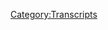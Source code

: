 {{DEFAULTSORT:
    #_TRANSCRIPT_0470:ShadowGate
}}{{Transcript
    | title         = [[470: ShadowGate]]
    | caption       = [https://knowledgefight.libsyn.com/470-shadowgate Listen to this episode on Libsyn]
    | episodeNumber = [[470: ShadowGate|470]]
    | length        = 03:27:25
}}

{{MessageBox
    | header     = Warning: Bot Generated Content
    | text       = This transcript was automatically generated by transcription software and likely contains many mistakes and misattributions. Please check the audio for definitive quotes, attribution, and context.
    | image      = N3yvass4myg91.webp
    | imagewidth = 50px
    | id         = warning
}}

{{TranscriptBlock
    | name      = Unknown Speaker
    | timestamp = 00:00:00.000
    | text      = N-N-N-N-N-N-N-N-Knowledge Fight
}}

{{TranscriptBlock
    | name      = Unknown Speaker
    | timestamp = 00:00:12.880
    | text      = Damn, Ed, Jordan, I am SWEATING
}}

{{TranscriptBlock
    | name      = Unknown Speaker
    | timestamp = 00:00:19.199
    | text      = knowledgefight.com, it's time to pray
}}

{{TranscriptBlock
    | name      = Unknown Speaker
    | timestamp = 00:00:21.519
    | text      = I have great respect for knowledgefight
}}

{{TranscriptBlock
    | name      = Unknown Speaker
    | timestamp = 00:00:24.000
    | text      = knowledgefight
}}

{{TranscriptBlock
    | name      = Unknown Speaker
    | timestamp = 00:00:25.039
    | text      = I'm sick of them posing as if they're the good guys, saying we are the bad guys
}}

{{TranscriptBlock
    | name      = Unknown Speaker
    | timestamp = 00:00:28.879
    | text      = knowledgefight
}}

{{TranscriptBlock
    | name      = Unknown Speaker
    | timestamp = 00:00:29.920
    | text      = Dan and Jordan
}}

{{TranscriptBlock
    | name      = Unknown Speaker
    | timestamp = 00:00:31.039
    | text      = knowledgefight
}}

{{TranscriptBlock
    | name      = Unknown Speaker
    | timestamp = 00:00:34.880
    | text      = Need, I need money
}}

{{TranscriptBlock
    | name      = Unknown Speaker
    | timestamp = 00:00:39.280
    | text      = Andy and Kansas
}}

{{TranscriptBlock
    | name      = Unknown Speaker
    | timestamp = 00:00:42.159
    | text      = Stop it
}}

{{TranscriptBlock
    | name      = Unknown Speaker
    | timestamp = 00:00:42.719
    | text      = Andy and K-Andy and Kansas
}}

{{TranscriptBlock
    | name      = Unknown Speaker
    | timestamp = 00:00:46.079
    | text      = It's time to pray
}}

{{TranscriptBlock
    | name      = Unknown Speaker
    | timestamp = 00:00:47.039
    | text      = Andy and Kansas, you're on the air, thanks for holding
}}

{{TranscriptBlock
    | name      = Unknown Speaker
    | timestamp = 00:00:49.280
    | text      = Hello Alex, I'm a first time caller, I'm a huge fan
}}

{{TranscriptBlock
    | name      = Unknown Speaker
    | timestamp = 00:00:51.679
    | text      = I love your work
}}

{{TranscriptBlock
    | name      = Unknown Speaker
    | timestamp = 00:00:52.880
    | text      = knowledgefight
}}

{{TranscriptBlock
    | name      = Unknown Speaker
    | timestamp = 00:00:55.600
    | text      = knowledgefight.com
}}

{{TranscriptBlock
    | name      = Unknown Speaker
    | timestamp = 00:00:56.799
    | text      = knowledgefight.com
}}

{{TranscriptBlock
    | name      = Unknown Speaker
    | timestamp = 00:00:58.000
    | text      = I love you
}}

{{TranscriptBlock
    | name      = Unknown Speaker
    | timestamp = 00:00:59.359
    | text      = Hey everybody, welcome back to knowledgefight, I'm Dan
}}

{{TranscriptBlock
    | name      = Unknown Speaker
    | timestamp = 00:01:01.359
    | text      = I'm Jordan
}}

{{TranscriptBlock
    | name      = Unknown Speaker
    | timestamp = 00:01:01.840
    | text      = We're a couple dudes, I can sit around, drink novelty beverages, and talk a little bit about Alex Jones
}}

{{TranscriptBlock
    | name      = Unknown Speaker
    | timestamp = 00:01:06.000
    | text      = Oh indeed we are, Dan
}}

{{TranscriptBlock
    | name      = Unknown Speaker
    | timestamp = 00:01:07.280
    | text      = Jordan
}}

{{TranscriptBlock
    | name      = Unknown Speaker
    | timestamp = 00:01:07.840
    | text      = Dan
}}

{{TranscriptBlock
    | name      = Unknown Speaker
    | timestamp = 00:01:08.319
    | text      = Jordan
}}

{{TranscriptBlock
    | name      = Unknown Speaker
    | timestamp = 00:01:08.879
    | text      = Quick question for you
}}

{{TranscriptBlock
    | name      = Unknown Speaker
    | timestamp = 00:01:09.599
    | text      = What's up?
}}

{{TranscriptBlock
    | name      = Unknown Speaker
    | timestamp = 00:01:10.560
    | text      = What's your bright spot today?
}}

{{TranscriptBlock
    | name      = Unknown Speaker
    | timestamp = 00:01:11.519
    | text      = Well, Jordan, today
}}

{{TranscriptBlock
    | name      = Unknown Speaker
    | timestamp = 00:01:12.640
    | text      = Yes sir
}}

{{TranscriptBlock
    | name      = Unknown Speaker
    | timestamp = 00:01:13.200
    | text      = Actually, my bright spot comes in the form of a riddle
}}

{{TranscriptBlock
    | name      = Unknown Speaker
    | timestamp = 00:01:16.560
    | text      = No, just not
}}

{{TranscriptBlock
    | name      = Unknown Speaker
    | timestamp = 00:01:18.159
    | text      = 30 white horses on a red hill
}}

{{TranscriptBlock
    | name      = Unknown Speaker
    | timestamp = 00:01:20.000
    | text      = No, it comes in the form of something, a segment that we had in the past at my old apartment
}}

{{TranscriptBlock
    | name      = Unknown Speaker
    | timestamp = 00:01:26.560
    | text      = but has sort of fallen by the wayside, is a plant watching
}}

{{TranscriptBlock
    | name      = Unknown Speaker
    | timestamp = 00:01:29.359
    | text      = Yes
}}

{{TranscriptBlock
    | name      = Unknown Speaker
    | timestamp = 00:01:29.760
    | text      = I'm changing the name to plant watching
}}

{{TranscriptBlock
    | name      = Unknown Speaker
    | timestamp = 00:01:31.280
    | text      = Plant watching
}}

{{TranscriptBlock
    | name      = Unknown Speaker
    | timestamp = 00:01:32.719
    | text      = Well now that they're moving in real time
}}

{{TranscriptBlock
    | name      = Unknown Speaker
    | timestamp = 00:01:34.640
    | text      = Yes
}}

{{TranscriptBlock
    | name      = Unknown Speaker
    | timestamp = 00:01:34.959
    | text      = You are existing in the plant watching
}}

{{TranscriptBlock
    | name      = Unknown Speaker
    | timestamp = 00:01:36.159
    | text      = You do need to pay attention to them
}}

{{TranscriptBlock
    | name      = Unknown Speaker
    | timestamp = 00:01:37.040
    | text      = Yeah, absolutely
}}

{{TranscriptBlock
    | name      = Unknown Speaker
    | timestamp = 00:01:37.840
    | text      = Um, I have not given an update on plants in a while
}}

{{TranscriptBlock
    | name      = Unknown Speaker
    | timestamp = 00:01:40.719
    | text      = I've planted all sorts of things in my apartment, my new apartment
}}

{{TranscriptBlock
    | name      = Unknown Speaker
    | timestamp = 00:01:44.319
    | text      = I've got a number of peppers and I've failed on quinoa really badly
}}

{{TranscriptBlock
    | name      = Unknown Speaker
    | timestamp = 00:01:48.480
    | text      = Trying round two on quinoa right now, seeds germinating
}}

{{TranscriptBlock
    | name      = Unknown Speaker
    | timestamp = 00:01:52.079
    | text      = He's going well
}}

{{TranscriptBlock
    | name      = Unknown Speaker
    | timestamp = 00:01:53.439
    | text      = He's going great
}}

{{TranscriptBlock
    | name      = Unknown Speaker
    | timestamp = 00:01:54.239
    | text      = But the bright spot, Jordan, is my cucumbers that I'm growing have begun to flower
}}

{{TranscriptBlock
    | name      = Unknown Speaker
    | timestamp = 00:02:00.959
    | text      = and it's one of the most exciting things
}}

{{TranscriptBlock
    | name      = Unknown Speaker
    | timestamp = 00:02:02.640
    | text      = I know
}}

{{TranscriptBlock
    | name      = Unknown Speaker
    | timestamp = 00:02:04.799
    | text      = I can't say enough like how wild it was to come in here and look and see like
}}

{{TranscriptBlock
    | name      = Unknown Speaker
    | timestamp = 00:02:10.159
    | text      = there's a yellow burst of flower coming out of this thing that I made from a seed
}}

{{TranscriptBlock
    | name      = Unknown Speaker
    | timestamp = 00:02:14.479
    | text      = Yeah
}}

{{TranscriptBlock
    | name      = Unknown Speaker
    | timestamp = 00:02:14.879
    | text      = It's very exciting
}}

{{TranscriptBlock
    | name      = Unknown Speaker
    | timestamp = 00:02:15.840
    | text      = I'm really pumped to see the fruits
}}

{{TranscriptBlock
    | name      = Unknown Speaker
    | timestamp = 00:02:20.319
    | text      = Yeah, it's a little trippy in a way
}}

{{TranscriptBlock
    | name      = Unknown Speaker
    | timestamp = 00:02:22.000
    | text      = Yeah, yeah
}}

{{TranscriptBlock
    | name      = Unknown Speaker
    | timestamp = 00:02:22.719
    | text      = Yeah, here we are in the middle of an apartment in Chicago
}}

{{TranscriptBlock
    | name      = Unknown Speaker
    | timestamp = 00:02:25.919
    | text      = I just got a little pot of dirt that I put a seed in
}}

{{TranscriptBlock
    | name      = Unknown Speaker
    | timestamp = 00:02:27.759
    | text      = and now it's got a weird yellow flower growing off it
}}

{{TranscriptBlock
    | name      = Unknown Speaker
    | timestamp = 00:02:30.000
    | text      = Yeah, absolutely
}}

{{TranscriptBlock
    | name      = Unknown Speaker
    | timestamp = 00:02:30.560
    | text      = Yeah, it's nuts
}}

{{TranscriptBlock
    | name      = Unknown Speaker
    | timestamp = 00:02:31.360
    | text      = Yeah, for two dudes who are probably never going to have children
}}

{{TranscriptBlock
    | name      = Unknown Speaker
    | timestamp = 00:02:34.000
    | text      = No
}}

{{TranscriptBlock
    | name      = Unknown Speaker
    | timestamp = 00:02:34.560
    | text      = This is about as close as we're gonna get
}}

{{TranscriptBlock
    | name      = Unknown Speaker
    | timestamp = 00:02:36.080
    | text      = I'm gonna have to
}}

{{TranscriptBlock
    | name      = Unknown Speaker
    | timestamp = 00:02:36.719
    | text      = I told you I'm gonna have to pollinate them
}}

{{TranscriptBlock
    | name      = Unknown Speaker
    | timestamp = 00:02:38.080
    | text      = Yeah
}}

{{TranscriptBlock
    | name      = Unknown Speaker
    | timestamp = 00:02:38.240
    | text      = So it's going to essentially be me
}}

{{TranscriptBlock
    | name      = Unknown Speaker
    | timestamp = 00:02:40.960
    | text      = You're gonna fuck a flower
}}

{{TranscriptBlock
    | name      = Unknown Speaker
    | timestamp = 00:02:41.919
    | text      = Cucumber husbandry
}}

{{TranscriptBlock
    | name      = Unknown Speaker
    | timestamp = 00:02:43.759
    | text      = Something or other
}}

{{TranscriptBlock
    | name      = Unknown Speaker
    | timestamp = 00:02:45.280
    | text      = Yeah, it's wild
}}

{{TranscriptBlock
    | name      = Unknown Speaker
    | timestamp = 00:02:47.360
    | text      = I spent a long time the other night watching videos about cucumber
}}

{{TranscriptBlock
    | name      = Unknown Speaker
    | timestamp = 00:02:53.199
    | text      = Yeah
}}

{{TranscriptBlock
    | name      = Unknown Speaker
    | timestamp = 00:02:53.680
    | text      = I'm like, okay, all right, I can't fuck this up now
}}

{{TranscriptBlock
    | name      = Unknown Speaker
    | timestamp = 00:02:57.520
    | text      = I've got one on the hook
}}

{{TranscriptBlock
    | name      = Unknown Speaker
    | timestamp = 00:02:59.439
    | text      = And so I think I have a pretty good head on my shoulders about what needs to be done
}}

{{TranscriptBlock
    | name      = Unknown Speaker
    | timestamp = 00:03:02.159
    | text      = to make sure I get some cucumbers out of that
}}

{{TranscriptBlock
    | name      = Unknown Speaker
    | timestamp = 00:03:04.560
    | text      = Make some pickles
}}

{{TranscriptBlock
    | name      = Unknown Speaker
    | timestamp = 00:03:05.680
    | text      = Great
}}

{{TranscriptBlock
    | name      = Unknown Speaker
    | timestamp = 00:03:06.080
    | text      = Everything's gonna be fantastic
}}

{{TranscriptBlock
    | name      = Unknown Speaker
    | timestamp = 00:03:08.159
    | text      = My green thumb is back after the utter failure that we've not fully talked about
}}

{{TranscriptBlock
    | name      = Unknown Speaker
    | timestamp = 00:03:12.879
    | text      = about my quinoa crop
}}

{{TranscriptBlock
    | name      = Unknown Speaker
    | timestamp = 00:03:14.639
    | text      = We don't need to worry about it
}}

{{TranscriptBlock
    | name      = Unknown Speaker
    | timestamp = 00:03:15.520
    | text      = My quinoa crop
}}

{{TranscriptBlock
    | name      = Unknown Speaker
    | timestamp = 00:03:16.400
    | text      = Look, what did you expect, 100%?
}}

{{TranscriptBlock
    | name      = Unknown Speaker
    | timestamp = 00:03:20.080
    | text      = You're at like 80% of everything that you've planted has worked?
}}

{{TranscriptBlock
    | name      = Unknown Speaker
    | timestamp = 00:03:23.680
    | text      = Some of the stuff that's working isn't working as well as I'd like
}}

{{TranscriptBlock
    | name      = Unknown Speaker
    | timestamp = 00:03:26.639
    | text      = Like there's a couple of flowers that I've planted that are not going great
}}

{{TranscriptBlock
    | name      = Unknown Speaker
    | timestamp = 00:03:30.400
    | text      = But a lot of it has to do with things having differential sun needs
}}

{{TranscriptBlock
    | name      = Unknown Speaker
    | timestamp = 00:03:34.560
    | text      = So I'm trying to accommodate that now with some actual lights
}}

{{TranscriptBlock
    | name      = Unknown Speaker
    | timestamp = 00:03:38.000
    | text      = as opposed to relying mostly on sunlight
}}

{{TranscriptBlock
    | name      = Unknown Speaker
    | timestamp = 00:03:40.080
    | text      = Well, you're still an amateur grower
}}

{{TranscriptBlock
    | name      = Unknown Speaker
    | timestamp = 00:03:41.680
    | text      = True
}}

{{TranscriptBlock
    | name      = Unknown Speaker
    | timestamp = 00:03:42.080
    | text      = It's not like you've been doing this for 20 years
}}

{{TranscriptBlock
    | name      = Unknown Speaker
    | timestamp = 00:03:44.560
    | text      = No, but I'm seeing some positive signs and I'm really excited about it
}}

{{TranscriptBlock
    | name      = Unknown Speaker
    | timestamp = 00:03:47.759
    | text      = So look forward to me talking a bunch more about that
}}

{{TranscriptBlock
    | name      = Unknown Speaker
    | timestamp = 00:03:51.120
    | text      = I will
}}

{{TranscriptBlock
    | name      = Unknown Speaker
    | timestamp = 00:03:51.680
    | text      = How about you, Jordan?
}}

{{TranscriptBlock
    | name      = Unknown Speaker
    | timestamp = 00:03:53.520
    | text      = My bright spot is my aunt's memorial was yesterday
}}

{{TranscriptBlock
    | name      = Unknown Speaker
    | timestamp = 00:03:58.240
    | text      = Right
}}

{{TranscriptBlock
    | name      = Unknown Speaker
    | timestamp = 00:03:59.280
    | text      = And I woke up and had like a really terrible feeling in my gut
}}

{{TranscriptBlock
    | name      = Unknown Speaker
    | timestamp = 00:04:05.199
    | text      = Well, because you had a memorial to go to
}}

{{TranscriptBlock
    | name      = Unknown Speaker
    | timestamp = 00:04:07.599
    | text      = Because I couldn't remember what time the memorial was
}}

{{TranscriptBlock
    | name      = Unknown Speaker
    | timestamp = 00:04:10.879
    | text      = Oh no
}}

{{TranscriptBlock
    | name      = Unknown Speaker
    | timestamp = 00:04:11.680
    | text      = And I realized that I had transposed the numbers with a different appointment that I had
}}

{{TranscriptBlock
    | name      = Unknown Speaker
    | timestamp = 00:04:17.040
    | text      = So it was
}}

{{TranscriptBlock
    | name      = Unknown Speaker
    | timestamp = 00:04:17.839
    | text      = Oh no, it's not at 3 a.m.
}}

{{TranscriptBlock
    | name      = Unknown Speaker
    | timestamp = 00:04:19.839
    | text      = It's at noon, not 11
}}

{{TranscriptBlock
    | name      = Unknown Speaker
    | timestamp = 00:04:22.000
    | text      = So I freaked out
}}

{{TranscriptBlock
    | name      = Unknown Speaker
    | timestamp = 00:04:23.040
    | text      = Well, that's not too bad
}}

{{TranscriptBlock
    | name      = Unknown Speaker
    | timestamp = 00:04:23.920
    | text      = No, it's not too bad
}}

{{TranscriptBlock
    | name      = Unknown Speaker
    | timestamp = 00:04:24.800
    | text      = That's better than the reverse
}}

{{TranscriptBlock
    | name      = Unknown Speaker
    | timestamp = 00:04:26.079
    | text      = It was a three and a half hour drive to get there
}}

{{TranscriptBlock
    | name      = Unknown Speaker
    | timestamp = 00:04:28.560
    | text      = It's better than thinking it was later than it actually is
}}

{{TranscriptBlock
    | name      = Unknown Speaker
    | timestamp = 00:04:31.680
    | text      = You know what I mean?
}}

{{TranscriptBlock
    | name      = Unknown Speaker
    | timestamp = 00:04:32.319
    | text      = Right, right, right, right
}}

{{TranscriptBlock
    | name      = Unknown Speaker
    | timestamp = 00:04:33.439
    | text      = Because then you show up late and miss it
}}

{{TranscriptBlock
    | name      = Unknown Speaker
    | timestamp = 00:04:35.439
    | text      = It was later than it actually was
}}

{{TranscriptBlock
    | name      = Unknown Speaker
    | timestamp = 00:04:36.480
    | text      = Oh, I think you said it wrong then
}}

{{TranscriptBlock
    | name      = Unknown Speaker
    | timestamp = 00:04:37.600
    | text      = Did I say it wrong?
}}

{{TranscriptBlock
    | name      = Unknown Speaker
    | timestamp = 00:04:38.560
    | text      = I thought it was at 12 and it was at 11
}}

{{TranscriptBlock
    | name      = Unknown Speaker
    | timestamp = 00:04:40.879
    | text      = Maybe I woke up late
}}

{{TranscriptBlock
    | name      = Unknown Speaker
    | timestamp = 00:04:42.399
    | text      = Maybe I heard you wrong
}}

{{TranscriptBlock
    | name      = Unknown Speaker
    | timestamp = 00:04:43.360
    | text      = See how easy it is to transpose times?
}}

{{TranscriptBlock
    | name      = Unknown Speaker
    | timestamp = 00:04:45.360
    | text      = Yeah, yeah
}}

{{TranscriptBlock
    | name      = Unknown Speaker
    | timestamp = 00:04:45.839
    | text      = It's very difficult
}}

{{TranscriptBlock
    | name      = Unknown Speaker
    | timestamp = 00:04:46.399
    | text      = You just made a case in point of that
}}

{{TranscriptBlock
    | name      = Unknown Speaker
    | timestamp = 00:04:48.480
    | text      = And I think you also accidentally highlighted a thing that is true for both of us
}}

{{TranscriptBlock
    | name      = Unknown Speaker
    | timestamp = 00:04:52.000
    | text      = And that is we are sleepy
}}

{{TranscriptBlock
    | name      = Unknown Speaker
    | timestamp = 00:04:53.759
    | text      = Not good
}}

{{TranscriptBlock
    | name      = Unknown Speaker
    | timestamp = 00:04:55.759
    | text      = We are recording this for different reasons on very little sleep
}}

{{TranscriptBlock
    | name      = Unknown Speaker
    | timestamp = 00:05:00.560
    | text      = You because of your aunt's memorial
}}

{{TranscriptBlock
    | name      = Unknown Speaker
    | timestamp = 00:05:02.639
    | text      = And me because of what we're going to talk about
}}

{{TranscriptBlock
    | name      = Unknown Speaker
    | timestamp = 00:05:05.920
    | text      = So yeah, so I wound up getting there a half hour late
}}

{{TranscriptBlock
    | name      = Unknown Speaker
    | timestamp = 00:05:09.199
    | text      = My dad managed to get them to push it back so it could be there for the whole thing
}}

{{TranscriptBlock
    | name      = Unknown Speaker
    | timestamp = 00:05:14.000
    | text      = So it was like a comedy show
}}

{{TranscriptBlock
    | name      = Unknown Speaker
    | timestamp = 00:05:15.439
    | text      = Yeah, because I would never have forgiven myself
}}

{{TranscriptBlock
    | name      = Unknown Speaker
    | timestamp = 00:05:17.519
    | text      = Gotta hold
}}

{{TranscriptBlock
    | name      = Unknown Speaker
    | timestamp = 00:05:18.399
    | text      = Not a chance
}}

{{TranscriptBlock
    | name      = Unknown Speaker
    | timestamp = 00:05:19.040
    | text      = So that was really, you know, it's a bright spot to get to my aunt's memorial
}}

{{TranscriptBlock
    | name      = Unknown Speaker
    | timestamp = 00:05:24.639
    | text      = But sure
}}

{{TranscriptBlock
    | name      = Unknown Speaker
    | timestamp = 00:05:25.360
    | text      = You know, it's a bright spot
}}

{{TranscriptBlock
    | name      = Unknown Speaker
    | timestamp = 00:05:27.600
    | text      = Yeah
}}

{{TranscriptBlock
    | name      = Unknown Speaker
    | timestamp = 00:05:27.839
    | text      = What are you going to do?
}}

{{TranscriptBlock
    | name      = Unknown Speaker
    | timestamp = 00:05:28.800
    | text      = Hey, I mean like
}}

{{TranscriptBlock
    | name      = Unknown Speaker
    | timestamp = 00:05:29.519
    | text      = It's bittersweet
}}

{{TranscriptBlock
    | name      = Unknown Speaker
    | timestamp = 00:05:30.720
    | text      = I don't even know if that needs to be better
}}

{{TranscriptBlock
    | name      = Unknown Speaker
    | timestamp = 00:05:32.160
    | text      = I mean, well, I mean
}}

{{TranscriptBlock
    | name      = Unknown Speaker
    | timestamp = 00:05:33.120
    | text      = Yeah, a little
}}

{{TranscriptBlock
    | name      = Unknown Speaker
    | timestamp = 00:05:33.920
    | text      = I mean, it is a memorial
}}

{{TranscriptBlock
    | name      = Unknown Speaker
    | timestamp = 00:05:35.199
    | text      = But you being late, I don't think needs to be a better part of it
}}

{{TranscriptBlock
    | name      = Unknown Speaker
    | timestamp = 00:05:37.920
    | text      = No, no, it's not bad
}}

{{TranscriptBlock
    | name      = Unknown Speaker
    | timestamp = 00:05:38.800
    | text      = Well, it all worked out
}}

{{TranscriptBlock
    | name      = Unknown Speaker
    | timestamp = 00:05:39.759
    | text      = I know that I speak for the audience when I say our hearts are with you
}}

{{TranscriptBlock
    | name      = Unknown Speaker
    | timestamp = 00:05:43.839
    | text      = In the trying time that you've been through in the last couple of weeks
}}

{{TranscriptBlock
    | name      = Unknown Speaker
    | timestamp = 00:05:47.040
    | text      = Yeah, it was rough
}}

{{TranscriptBlock
    | name      = Unknown Speaker
    | timestamp = 00:05:48.639
    | text      = And I hope that as soon as we get done with this, you are able to take a nap
}}

{{TranscriptBlock
    | name      = Unknown Speaker
    | timestamp = 00:05:52.639
    | text      = I would love to
}}

{{TranscriptBlock
    | name      = Unknown Speaker
    | timestamp = 00:05:53.279
    | text      = And go to bed
}}

{{TranscriptBlock
    | name      = Unknown Speaker
    | timestamp = 00:05:54.079
    | text      = I would love to go to bed
}}

{{TranscriptBlock
    | name      = Unknown Speaker
    | timestamp = 00:05:56.319
    | text      = It's in your Twitter handle
}}

{{TranscriptBlock
    | name      = Unknown Speaker
    | timestamp = 00:05:57.360
    | text      = Yeah, that's it
}}

{{TranscriptBlock
    | name      = Unknown Speaker
    | timestamp = 00:05:58.399
    | text      = Oh shit, that's where it came from
}}

{{TranscriptBlock
    | name      = Unknown Speaker
    | timestamp = 00:06:00.160
    | text      = That's why you're sleepy
}}

{{TranscriptBlock
    | name      = Unknown Speaker
    | timestamp = 00:06:01.040
    | text      = That is why
}}

{{TranscriptBlock
    | name      = Unknown Speaker
    | timestamp = 00:06:02.079
    | text      = Jordan, today we had an interesting episode to go over
}}

{{TranscriptBlock
    | name      = Unknown Speaker
    | timestamp = 00:06:04.639
    | text      = Yes, sir
}}

{{TranscriptBlock
    | name      = Unknown Speaker
    | timestamp = 00:06:06.079
    | text      = I don't know how to put this
}}

{{TranscriptBlock
    | name      = Unknown Speaker
    | timestamp = 00:06:06.959
    | text      = This, it's not an episode of Alex Jones' show
}}

{{TranscriptBlock
    | name      = Unknown Speaker
    | timestamp = 00:06:09.839
    | text      = But
}}

{{TranscriptBlock
    | name      = Unknown Speaker
    | timestamp = 00:06:10.240
    | text      = Okay
}}

{{TranscriptBlock
    | name      = Unknown Speaker
    | timestamp = 00:06:10.800
    | text      = We will get to the specifics on that here in a second
}}

{{TranscriptBlock
    | name      = Unknown Speaker
    | timestamp = 00:06:13.199
    | text      = But before we do, we'll take a little moment to say thank you to some folks who have made this possible
}}

{{TranscriptBlock
    | name      = Unknown Speaker
    | timestamp = 00:06:17.120
    | text      = And are really, you know, everyone who supports the show
}}

{{TranscriptBlock
    | name      = Unknown Speaker
    | timestamp = 00:06:20.639
    | text      = And I should say people who have supported the show and have had to, you know, erase their donations
}}

{{TranscriptBlock
    | name      = Unknown Speaker
    | timestamp = 00:06:26.720
    | text      = And people who have sent me messages who say, you know, I want to but I can't
}}

{{TranscriptBlock
    | name      = Unknown Speaker
    | timestamp = 00:06:30.079
    | text      = Of course
}}

{{TranscriptBlock
    | name      = Unknown Speaker
    | timestamp = 00:06:30.399
    | text      = I consider all of you in this same group
}}

{{TranscriptBlock
    | name      = Unknown Speaker
    | timestamp = 00:06:32.240
    | text      = And I consider this group of wonks
}}

{{TranscriptBlock
    | name      = Unknown Speaker
    | timestamp = 00:06:33.839
    | text      = So we're going to give a shout out to a microcosm of that
}}

{{TranscriptBlock
    | name      = Unknown Speaker
    | timestamp = 00:06:36.480
    | text      = That allowed me to power through to get this episode done today
}}

{{TranscriptBlock
    | name      = Unknown Speaker
    | timestamp = 00:06:41.040
    | text      = Where, under other circumstances, I might have thrown my headphones across the room and said
}}

{{TranscriptBlock
    | name      = Unknown Speaker
    | timestamp = 00:06:47.040
    | text      = Fuck this
}}

{{TranscriptBlock
    | name      = Unknown Speaker
    | timestamp = 00:06:48.399
    | text      = This bullshit is unsustainable
}}

{{TranscriptBlock
    | name      = Unknown Speaker
    | timestamp = 00:06:50.800
    | text      = This is a, this is a spirit bomb situation
}}

{{TranscriptBlock
    | name      = Unknown Speaker
    | timestamp = 00:06:53.680
    | text      = Sure
}}

{{TranscriptBlock
    | name      = Unknown Speaker
    | timestamp = 00:06:54.160
    | text      = The love of all came to you as power
}}

{{TranscriptBlock
    | name      = Unknown Speaker
    | timestamp = 00:06:57.040
    | text      = I think in my sleep deprived state, that is what I would like to express
}}

{{TranscriptBlock
    | name      = Unknown Speaker
    | timestamp = 00:07:00.639
    | text      = Yeah, I like it
}}

{{TranscriptBlock
    | name      = Unknown Speaker
    | timestamp = 00:07:01.360
    | text      = So first, Mark S, thank you so much
}}

{{TranscriptBlock
    | name      = Unknown Speaker
    | timestamp = 00:07:02.959
    | text      = You are now a policy wonk
}}

{{TranscriptBlock
    | name      = Unknown Speaker
    | timestamp = 00:07:04.000
    | text      = I'm a policy wonk
}}

{{TranscriptBlock
    | name      = Unknown Speaker
    | timestamp = 00:07:05.040
    | text      = Thanks Mark
}}

{{TranscriptBlock
    | name      = Unknown Speaker
    | timestamp = 00:07:05.600
    | text      = Thank you Mark
}}

{{TranscriptBlock
    | name      = Unknown Speaker
    | timestamp = 00:07:06.079
    | text      = Next, Elliot S, probably not related
}}

{{TranscriptBlock
    | name      = Unknown Speaker
    | timestamp = 00:07:08.079
    | text      = Thank you so much, you are now a policy wonk
}}

{{TranscriptBlock
    | name      = Unknown Speaker
    | timestamp = 00:07:09.519
    | text      = I'm a policy wonk
}}

{{TranscriptBlock
    | name      = Unknown Speaker
    | timestamp = 00:07:10.560
    | text      = Thank you Elliot
}}

{{TranscriptBlock
    | name      = Unknown Speaker
    | timestamp = 00:07:11.360
    | text      = Thank you
}}

{{TranscriptBlock
    | name      = Unknown Speaker
    | timestamp = 00:07:11.839
    | text      = Next, Antique Christ, thank you so much
}}

{{TranscriptBlock
    | name      = Unknown Speaker
    | timestamp = 00:07:13.920
    | text      = You are now a policy wonk
}}

{{TranscriptBlock
    | name      = Unknown Speaker
    | timestamp = 00:07:14.879
    | text      = I'm a policy wonk
}}

{{TranscriptBlock
    | name      = Unknown Speaker
    | timestamp = 00:07:15.839
    | text      = Thank you very much, Antique Christ
}}

{{TranscriptBlock
    | name      = Unknown Speaker
    | timestamp = 00:07:17.680
    | text      = I think that means more than 20 years old
}}

{{TranscriptBlock
    | name      = Unknown Speaker
    | timestamp = 00:07:19.199
    | text      = Ah
}}

{{TranscriptBlock
    | name      = Unknown Speaker
    | timestamp = 00:07:19.839
    | text      = Right, 25
}}

{{TranscriptBlock
    | name      = Unknown Speaker
    | timestamp = 00:07:20.639
    | text      = It depends on, are we talking about music?
}}

{{TranscriptBlock
    | name      = Unknown Speaker
    | timestamp = 00:07:22.319
    | text      = I'm talking about an armoire
}}

{{TranscriptBlock
    | name      = Unknown Speaker
    | timestamp = 00:07:23.439
    | text      = It's an oldies
}}

{{TranscriptBlock
    | name      = Unknown Speaker
    | timestamp = 00:07:24.879
    | text      = Next, Sean F, thank you so much
}}

{{TranscriptBlock
    | name      = Unknown Speaker
    | timestamp = 00:07:26.720
    | text      = You are now a policy wonk
}}

{{TranscriptBlock
    | name      = Unknown Speaker
    | timestamp = 00:07:27.680
    | text      = I'm a policy wonk
}}

{{TranscriptBlock
    | name      = Unknown Speaker
    | timestamp = 00:07:28.639
    | text      = Thanks Sean
}}

{{TranscriptBlock
    | name      = Unknown Speaker
    | timestamp = 00:07:29.680
    | text      = Next, Timothy Fake Fake Fake V
}}

{{TranscriptBlock
    | name      = Unknown Speaker
    | timestamp = 00:07:32.800
    | text      = Thank you so much, you are now a policy wonk
}}

{{TranscriptBlock
    | name      = Unknown Speaker
    | timestamp = 00:07:34.240
    | text      = I'm a policy wonk
}}

{{TranscriptBlock
    | name      = Unknown Speaker
    | timestamp = 00:07:35.199
    | text      = Thank you, Tim
}}

{{TranscriptBlock
    | name      = Unknown Speaker
    | timestamp = 00:07:37.439
    | text      = Next, Fast Blit, thank you so much
}}

{{TranscriptBlock
    | name      = Unknown Speaker
    | timestamp = 00:07:39.519
    | text      = You are now a policy wonk
}}

{{TranscriptBlock
    | name      = Unknown Speaker
    | timestamp = 00:07:40.560
    | text      = I'm a policy wonk
}}

{{TranscriptBlock
    | name      = Unknown Speaker
    | timestamp = 00:07:41.439
    | text      = Thank you very much
}}

{{TranscriptBlock
    | name      = Unknown Speaker
    | timestamp = 00:07:42.560
    | text      = And Jackie, thank you so much
}}

{{TranscriptBlock
    | name      = Unknown Speaker
    | timestamp = 00:07:44.240
    | text      = You are now a policy wonk
}}

{{TranscriptBlock
    | name      = Unknown Speaker
    | timestamp = 00:07:45.199
    | text      = I'm a policy wonk
}}

{{TranscriptBlock
    | name      = Unknown Speaker
    | timestamp = 00:07:46.240
    | text      = Thanks Jackie
}}

{{TranscriptBlock
    | name      = Unknown Speaker
    | timestamp = 00:07:46.879
    | text      = It's not Jack-ay though, unfortunately
}}

{{TranscriptBlock
    | name      = Unknown Speaker
    | timestamp = 00:07:48.879
    | text      = Ah
}}

{{TranscriptBlock
    | name      = Unknown Speaker
    | timestamp = 00:07:49.439
    | text      = She is awesome
}}

{{TranscriptBlock
    | name      = Unknown Speaker
    | timestamp = 00:07:50.160
    | text      = Ah
}}

{{TranscriptBlock
    | name      = Unknown Speaker
    | timestamp = 00:07:50.879
    | text      = Then finally I'd like to give a shout out to a couple of people who donated on an elevated level
}}

{{TranscriptBlock
    | name      = Unknown Speaker
    | timestamp = 00:07:53.600
    | text      = We appreciate that very much
}}

{{TranscriptBlock
    | name      = Unknown Speaker
    | timestamp = 00:07:54.639
    | text      = So Mike C, thank you so much
}}

{{TranscriptBlock
    | name      = Unknown Speaker
    | timestamp = 00:07:56.079
    | text      = You are now a technocrat
}}

{{TranscriptBlock
    | name      = Unknown Speaker
    | timestamp = 00:07:57.120
    | text      = And Rebecca E, thank you so much
}}

{{TranscriptBlock
    | name      = Unknown Speaker
    | timestamp = 00:07:59.120
    | text      = You are now a technocrat
}}

{{TranscriptBlock
    | name      = Unknown Speaker
    | timestamp = 00:08:00.319
    | text      = I'm a policy wonk
}}

{{TranscriptBlock
    | name      = Unknown Speaker
    | timestamp = 00:08:01.519
    | text      = Crikey mate, that's fantastic
}}

{{TranscriptBlock
    | name      = Unknown Speaker
    | timestamp = 00:08:03.279
    | text      = Have yourself a brew
}}

{{TranscriptBlock
    | name      = Unknown Speaker
    | timestamp = 00:08:04.560
    | text      = How's your 401k doing, bro?
}}

{{TranscriptBlock
    | name      = Unknown Speaker
    | timestamp = 00:08:06.000
    | text      = All right, we gotta go full tilt boogie on this Watson, all right?
}}

{{TranscriptBlock
    | name      = Unknown Speaker
    | timestamp = 00:08:08.800
    | text      = Let's just get down to business
}}

{{TranscriptBlock
    | name      = Unknown Speaker
    | timestamp = 00:08:10.079
    | text      = We ain't making that money off that heroin
}}

{{TranscriptBlock
    | name      = Unknown Speaker
    | timestamp = 00:08:12.160
    | text      = Why you pimps so good?
}}

{{TranscriptBlock
    | name      = Unknown Speaker
    | timestamp = 00:08:14.160
    | text      = My neck is freakishly large
}}

{{TranscriptBlock
    | name      = Unknown Speaker
    | timestamp = 00:08:15.839
    | text      = I declare info war on you
}}

{{TranscriptBlock
    | name      = Unknown Speaker
    | timestamp = 00:08:18.639
    | text      = Thank you so much, Mike
}}

{{TranscriptBlock
    | name      = Unknown Speaker
    | timestamp = 00:08:19.759
    | text      = And thank you so much, Rebecca
}}

{{TranscriptBlock
    | name      = Unknown Speaker
    | timestamp = 00:08:20.959
    | text      = Yes, thank you very much to the both of you
}}

{{TranscriptBlock
    | name      = Unknown Speaker
    | timestamp = 00:08:22.560
    | text      = If you're out there thinking, hey, I enjoyed the show, I'd like to support these gents
}}

{{TranscriptBlock
    | name      = Unknown Speaker
    | timestamp = 00:08:25.360
    | text      = You can do that by going to our website, knowledgefight.com
}}

{{TranscriptBlock
    | name      = Unknown Speaker
    | timestamp = 00:08:27.439
    | text      = Clicking the button says support the show
}}

{{TranscriptBlock
    | name      = Unknown Speaker
    | timestamp = 00:08:28.639
    | text      = Or you could take that generosity, put it on a pillow
}}

{{TranscriptBlock
    | name      = Unknown Speaker
    | timestamp = 00:08:31.120
    | text      = And take a nap over at a local charity in your area
}}

{{TranscriptBlock
    | name      = Unknown Speaker
    | timestamp = 00:08:34.720
    | text      = That one I feel like is a bit of a cop-out
}}

{{TranscriptBlock
    | name      = Unknown Speaker
    | timestamp = 00:08:36.559
    | text      = Well, to be fair, it's about the energy
}}

{{TranscriptBlock
    | name      = Unknown Speaker
    | timestamp = 00:08:38.879
    | text      = What either of us has left for extraneous issues right now
}}

{{TranscriptBlock
    | name      = Unknown Speaker
    | timestamp = 00:08:42.320
    | text      = That's fair
}}

{{TranscriptBlock
    | name      = Unknown Speaker
    | timestamp = 00:08:43.200
    | text      = Um, so before we get to the actual episode, Jordan
}}

{{TranscriptBlock
    | name      = Unknown Speaker
    | timestamp = 00:08:45.440
    | text      = We had to take a little look inside the old mailbag
}}

{{TranscriptBlock
    | name      = Unknown Speaker
    | timestamp = 00:08:47.840
    | text      = Oh, hey
}}

{{TranscriptBlock
    | name      = Unknown Speaker
    | timestamp = 00:08:48.480
    | text      = See ya out
}}

{{TranscriptBlock
    | name      = Unknown Speaker
    | timestamp = 00:08:49.440
    | text      = Yeah
}}

{{TranscriptBlock
    | name      = Unknown Speaker
    | timestamp = 00:08:50.720
    | text      = So, I mentioned on the last episode that we got a bit of a soda machine
}}

{{TranscriptBlock
    | name      = Unknown Speaker
    | timestamp = 00:08:55.840
    | text      = And there was not a note or a name along with it
}}

{{TranscriptBlock
    | name      = Unknown Speaker
    | timestamp = 00:08:58.399
    | text      = And I found out, once again, great audience
}}

{{TranscriptBlock
    | name      = Unknown Speaker
    | timestamp = 00:09:00.799
    | text      = A lot of people not taking credit falsely for gifts
}}

{{TranscriptBlock
    | name      = Unknown Speaker
    | timestamp = 00:09:05.200
    | text      = I do appreciate that
}}

{{TranscriptBlock
    | name      = Unknown Speaker
    | timestamp = 00:09:07.039
    | text      = But I got a message from Bex, or it could be Bex, I'm not entirely sure
}}

{{TranscriptBlock
    | name      = Unknown Speaker
    | timestamp = 00:09:10.799
    | text      = B-E-X
}}

{{TranscriptBlock
    | name      = Unknown Speaker
    | timestamp = 00:09:12.240
    | text      = I've known somebody who spelled their name that way
}}

{{TranscriptBlock
    | name      = Unknown Speaker
    | timestamp = 00:09:15.759
    | text      = That it was pronounced like an I
}}

{{TranscriptBlock
    | name      = Unknown Speaker
    | timestamp = 00:09:17.279
    | text      = Yeah
}}

{{TranscriptBlock
    | name      = Unknown Speaker
    | timestamp = 00:09:17.440
    | text      = I think it might be a British thing, I'm not entirely sure
}}

{{TranscriptBlock
    | name      = Unknown Speaker
    | timestamp = 00:09:19.840
    | text      = But either way, Bex, Bex R
}}

{{TranscriptBlock
    | name      = Unknown Speaker
    | timestamp = 00:09:23.679
    | text      = There's just an amazing care package came right after
}}

{{TranscriptBlock
    | name      = Unknown Speaker
    | timestamp = 00:09:27.120
    | text      = With all sorts of, like, there was some blackcurrant syrups
}}

{{TranscriptBlock
    | name      = Unknown Speaker
    | timestamp = 00:09:31.039
    | text      = Sure, sure
}}

{{TranscriptBlock
    | name      = Unknown Speaker
    | timestamp = 00:09:31.519
    | text      = And some Calibri drinks
}}

{{TranscriptBlock
    | name      = Unknown Speaker
    | timestamp = 00:09:33.840
    | text      = Calibri drinks
}}

{{TranscriptBlock
    | name      = Unknown Speaker
    | timestamp = 00:09:34.799
    | text      = They're like some sort of a fizzy thing
}}

{{TranscriptBlock
    | name      = Unknown Speaker
    | timestamp = 00:09:37.279
    | text      = And then on the top of each of them there's like a syrup that you can add
}}

{{TranscriptBlock
    | name      = Unknown Speaker
    | timestamp = 00:09:41.600
    | text      = I think it might be to taste and it changes the flavor of them
}}

{{TranscriptBlock
    | name      = Unknown Speaker
    | timestamp = 00:09:44.799
    | text      = Okay
}}

{{TranscriptBlock
    | name      = Unknown Speaker
    | timestamp = 00:09:45.200
    | text      = I don't know what it is, it's crazy
}}

{{TranscriptBlock
    | name      = Unknown Speaker
    | timestamp = 00:09:47.039
    | text      = Is it good?
}}

{{TranscriptBlock
    | name      = Unknown Speaker
    | timestamp = 00:09:47.519
    | text      = I don't know, I haven't tried it yet
}}

{{TranscriptBlock
    | name      = Unknown Speaker
    | timestamp = 00:09:48.559
    | text      = I haven't had time to
}}

{{TranscriptBlock
    | name      = Unknown Speaker
    | timestamp = 00:09:49.600
    | text      = Alright
}}

{{TranscriptBlock
    | name      = Unknown Speaker
    | timestamp = 00:09:51.120
    | text      = So it's like one of those yogurt things that you pour nuts into
}}

{{TranscriptBlock
    | name      = Unknown Speaker
    | timestamp = 00:09:53.919
    | text      = But it's a drink and it's syrup
}}

{{TranscriptBlock
    | name      = Unknown Speaker
    | timestamp = 00:09:55.279
    | text      = I think so, yes
}}

{{TranscriptBlock
    | name      = Unknown Speaker
    | timestamp = 00:09:56.559
    | text      = Gotcha
}}

{{TranscriptBlock
    | name      = Unknown Speaker
    | timestamp = 00:09:56.879
    | text      = I haven't studied it
}}

{{TranscriptBlock
    | name      = Unknown Speaker
    | timestamp = 00:09:58.080
    | text      = Okay
}}

{{TranscriptBlock
    | name      = Unknown Speaker
    | timestamp = 00:09:58.639
    | text      = There were some other items, an elderflower lemonade, a conspiracy theory board game
}}

{{TranscriptBlock
    | name      = Unknown Speaker
    | timestamp = 00:10:04.240
    | text      = Yes
}}

{{TranscriptBlock
    | name      = Unknown Speaker
    | timestamp = 00:10:05.440
    | text      = Just an amazing care package, a lot of really cool, thoughtful things
}}

{{TranscriptBlock
    | name      = Unknown Speaker
    | timestamp = 00:10:08.720
    | text      = Totally
}}

{{TranscriptBlock
    | name      = Unknown Speaker
    | timestamp = 00:10:09.360
    | text      = And then for you, Jordan
}}

{{TranscriptBlock
    | name      = Unknown Speaker
    | timestamp = 00:10:10.639
    | text      = For me, I got the best gift
}}

{{TranscriptBlock
    | name      = Unknown Speaker
    | timestamp = 00:10:12.960
    | text      = I saw that and I opened the package and I thought, Jordan might cry
}}

{{TranscriptBlock
    | name      = Unknown Speaker
    | timestamp = 00:10:18.080
    | text      = It's very close
}}

{{TranscriptBlock
    | name      = Unknown Speaker
    | timestamp = 00:10:19.279
    | text      = It's very close right now
}}

{{TranscriptBlock
    | name      = Unknown Speaker
    | timestamp = 00:10:20.960
    | text      = Yeah, Bex sent me specifically an artwork book from Steven Universe with all the original
}}

{{TranscriptBlock
    | name      = Unknown Speaker
    | timestamp = 00:10:28.799
    | text      = artwork and drawings and character prototypes and cool interviews with everybody
}}

{{TranscriptBlock
    | name      = Unknown Speaker
    | timestamp = 00:10:34.799
    | text      = It's an incredible gift from Bex
}}

{{TranscriptBlock
    | name      = Unknown Speaker
    | timestamp = 00:10:37.360
    | text      = It's so cool
}}

{{TranscriptBlock
    | name      = Unknown Speaker
    | timestamp = 00:10:38.240
    | text      = It's incredible
}}

{{TranscriptBlock
    | name      = Unknown Speaker
    | timestamp = 00:10:38.960
    | text      = I'm just imagining you curling up next to the non-existent fireplace in your apartment
}}

{{TranscriptBlock
    | name      = Unknown Speaker
    | timestamp = 00:10:43.600
    | text      = I'm just gonna, later on, actually there is a fireplace in my apartment
}}

{{TranscriptBlock
    | name      = Unknown Speaker
    | timestamp = 00:10:46.960
    | text      = It doesn't work though, right?
}}

{{TranscriptBlock
    | name      = Unknown Speaker
    | timestamp = 00:10:47.919
    | text      = No, I mean it might work, but it's never going to work
}}

{{TranscriptBlock
    | name      = Unknown Speaker
    | timestamp = 00:10:51.360
    | text      = Sure, sure, sure
}}

{{TranscriptBlock
    | name      = Unknown Speaker
    | timestamp = 00:10:52.480
    | text      = I feel like that's the way it is for any fireplace, any of us run across
}}

{{TranscriptBlock
    | name      = Unknown Speaker
    | timestamp = 00:10:57.039
    | text      = Like on my work, I'll never know
}}

{{TranscriptBlock
    | name      = Unknown Speaker
    | timestamp = 00:10:58.559
    | text      = No, no, no
}}

{{TranscriptBlock
    | name      = Unknown Speaker
    | timestamp = 00:10:59.759
    | text      = And then one other thing, zip, that's inside this bag is I got a nice selection of bravado
}}

{{TranscriptBlock
    | name      = Unknown Speaker
    | timestamp = 00:11:05.120
    | text      = hot sauces from Jacob
}}

{{TranscriptBlock
    | name      = Unknown Speaker
    | timestamp = 00:11:08.559
    | text      = Jacob Wall?
}}

{{TranscriptBlock
    | name      = Unknown Speaker
    | timestamp = 00:11:09.679
    | text      = No, it was not Jacob Wall
}}

{{TranscriptBlock
    | name      = Unknown Speaker
    | timestamp = 00:11:11.120
    | text      = We said some disparaging things about him recently
}}

{{TranscriptBlock
    | name      = Unknown Speaker
    | timestamp = 00:11:13.440
    | text      = I don't think he would send me hot sauce
}}

{{TranscriptBlock
    | name      = Unknown Speaker
    | timestamp = 00:11:14.720
    | text      = I doubt it
}}

{{TranscriptBlock
    | name      = Unknown Speaker
    | timestamp = 00:11:15.279
    | text      = He might, but it would be a prank, he'd be trolling me with hot sauce
}}

{{TranscriptBlock
    | name      = Unknown Speaker
    | timestamp = 00:11:18.159
    | text      = A little butterfly would come out
}}

{{TranscriptBlock
    | name      = Unknown Speaker
    | timestamp = 00:11:22.000
    | text      = So the bravado is a nice sauce company, one of them was a Carolina Reaper black garlic
}}

{{TranscriptBlock
    | name      = Unknown Speaker
    | timestamp = 00:11:29.039
    | text      = situation that's delicious
}}

{{TranscriptBlock
    | name      = Unknown Speaker
    | timestamp = 00:11:30.159
    | text      = That's interesting, yeah
}}

{{TranscriptBlock
    | name      = Unknown Speaker
    | timestamp = 00:11:30.960
    | text      = There's a ghost chili blueberry, I believe, it's pretty good
}}

{{TranscriptBlock
    | name      = Unknown Speaker
    | timestamp = 00:11:34.960
    | text      = That's kind of when the mood strikes, he kind of saw
}}

{{TranscriptBlock
    | name      = Unknown Speaker
    | timestamp = 00:11:37.759
    | text      = Ghost chili blueberry, that's a complex flavor
}}

{{TranscriptBlock
    | name      = Unknown Speaker
    | timestamp = 00:11:40.799
    | text      = The balance is pretty nice though with the sweet of the berry and the heat
}}

{{TranscriptBlock
    | name      = Unknown Speaker
    | timestamp = 00:11:45.279
    | text      = And then the third one is much more challenging, it's very umami, kind of like a miso
}}

{{TranscriptBlock
    | name      = Unknown Speaker
    | timestamp = 00:11:53.120
    | text      = I don't know what the pepper is on it, but it's pretty hot and also very, very umami
}}

{{TranscriptBlock
    | name      = Unknown Speaker
    | timestamp = 00:11:57.919
    | text      = Oh, okay
}}

{{TranscriptBlock
    | name      = Unknown Speaker
    | timestamp = 00:11:58.399
    | text      = It's good
}}

{{TranscriptBlock
    | name      = Unknown Speaker
    | timestamp = 00:11:59.039
    | text      = Yeah
}}

{{TranscriptBlock
    | name      = Unknown Speaker
    | timestamp = 00:11:59.519
    | text      = But again, those two are like particular moods
}}

{{TranscriptBlock
    | name      = Unknown Speaker
    | timestamp = 00:12:03.519
    | text      = Yeah, yeah
}}

{{TranscriptBlock
    | name      = Unknown Speaker
    | timestamp = 00:12:04.320
    | text      = They're great, but you need to have it on the right thing
}}

{{TranscriptBlock
    | name      = Unknown Speaker
    | timestamp = 00:12:06.879
    | text      = Yeah
}}

{{TranscriptBlock
    | name      = Unknown Speaker
    | timestamp = 00:12:07.360
    | text      = Whereas the Carolina Reaper black garlic is just real good across the board
}}

{{TranscriptBlock
    | name      = Unknown Speaker
    | timestamp = 00:12:13.039
    | text      = Thank you so much, Jake
}}

{{TranscriptBlock
    | name      = Unknown Speaker
    | timestamp = 00:12:13.919
    | text      = I would like to try that
}}

{{TranscriptBlock
    | name      = Unknown Speaker
    | timestamp = 00:12:14.480
    | text      = Yeah, now that you're a heat boy
}}

{{TranscriptBlock
    | name      = Unknown Speaker
    | timestamp = 00:12:15.840
    | text      = Now that I'm a heat guy, yeah
}}

{{TranscriptBlock
    | name      = Unknown Speaker
    | timestamp = 00:12:17.200
    | text      = Although people don't even know about that
}}

{{TranscriptBlock
    | name      = Unknown Speaker
    | timestamp = 00:12:19.440
    | text      = We talked about how it happened
}}

{{TranscriptBlock
    | name      = Unknown Speaker
    | timestamp = 00:12:21.039
    | text      = We did
}}

{{TranscriptBlock
    | name      = Unknown Speaker
    | timestamp = 00:12:21.440
    | text      = They just didn't get to hear it happen
}}

{{TranscriptBlock
    | name      = Unknown Speaker
    | timestamp = 00:12:22.799
    | text      = Yeah, well
}}

{{TranscriptBlock
    | name      = Unknown Speaker
    | timestamp = 00:12:23.600
    | text      = So Jordan, now
}}

{{TranscriptBlock
    | name      = Unknown Speaker
    | timestamp = 00:12:24.559
    | text      = Yes sir
}}

{{TranscriptBlock
    | name      = Unknown Speaker
    | timestamp = 00:12:25.120
    | text      = The episode
}}

{{TranscriptBlock
    | name      = Unknown Speaker
    | timestamp = 00:12:28.480
    | text      = How we doing?
}}

{{TranscriptBlock
    | name      = Unknown Speaker
    | timestamp = 00:12:29.360
    | text      = Well
}}

{{TranscriptBlock
    | name      = Unknown Speaker
    | timestamp = 00:12:29.519
    | text      = You gonna make it through?
}}

{{TranscriptBlock
    | name      = Unknown Speaker
    | timestamp = 00:12:30.720
    | text      = Probably not
}}

{{TranscriptBlock
    | name      = Unknown Speaker
    | timestamp = 00:12:31.919
    | text      = The big news over this weekend was that Millie Weaver, aka Rainbow Snatch, was arrested at her
}}

{{TranscriptBlock
    | name      = Unknown Speaker
    | timestamp = 00:12:37.120
    | text      = home in Ohio
}}

{{TranscriptBlock
    | name      = Unknown Speaker
    | timestamp = 00:12:38.240
    | text      = She got snatched, if you will
}}

{{TranscriptBlock
    | name      = Unknown Speaker
    | timestamp = 00:12:39.600
    | text      = By a rainbow
}}

{{TranscriptBlock
    | name      = Unknown Speaker
    | timestamp = 00:12:40.240
    | text      = By a rainbow
}}

{{TranscriptBlock
    | name      = Unknown Speaker
    | timestamp = 00:12:40.960
    | text      = That was a policeman
}}

{{TranscriptBlock
    | name      = Unknown Speaker
    | timestamp = 00:12:41.759
    | text      = Yes
}}

{{TranscriptBlock
    | name      = Unknown Speaker
    | timestamp = 00:12:42.240
    | text      = Along with her husband, Gavin Wentz, the self-shot video of her arrest started making the rounds on
}}

{{TranscriptBlock
    | name      = Unknown Speaker
    | timestamp = 00:12:47.360
    | text      = Friday and immediately people started to have some reasonable skeptical responses and immediately
}}

{{TranscriptBlock
    | name      = Unknown Speaker
    | timestamp = 00:12:52.720
    | text      = I took that as the bat signal
}}

{{TranscriptBlock
    | name      = Unknown Speaker
    | timestamp = 00:12:54.639
    | text      = Yeah, yeah, you gotta do that
}}

{{TranscriptBlock
    | name      = Unknown Speaker
    | timestamp = 00:12:56.240
    | text      = I, you know, something like this happens, I'm like, well, okay,
}}

{{TranscriptBlock
    | name      = Unknown Speaker
    | timestamp = 00:12:59.679
    | text      = I better get a solid footing on what's going on
}}

{{TranscriptBlock
    | name      = Unknown Speaker
    | timestamp = 00:13:02.559
    | text      = Right
}}

{{TranscriptBlock
    | name      = Unknown Speaker
    | timestamp = 00:13:03.360
    | text      = Oh god, it's the worst
}}

{{TranscriptBlock
    | name      = Unknown Speaker
    | timestamp = 00:13:04.720
    | text      = She was arrested by Commissioner Gordon
}}

{{TranscriptBlock
    | name      = Unknown Speaker
    | timestamp = 00:13:06.960
    | text      = It's the worst kind of thing for me because it's like, well, it's sort of a double-edged sword
}}

{{TranscriptBlock
    | name      = Unknown Speaker
    | timestamp = 00:13:12.000
    | text      = It's the best and the worst in terms of like, okay, I'm fucking bored with what Alex has been doing
}}

{{TranscriptBlock
    | name      = Unknown Speaker
    | timestamp = 00:13:15.919
    | text      = Like, at least this is nice, throws me a curveball
}}

{{TranscriptBlock
    | name      = Unknown Speaker
    | timestamp = 00:13:18.159
    | text      = On the other hand, it's fucking Millie Weaver and it's nonsensical and so it's like, I don't know
}}

{{TranscriptBlock
    | name      = Unknown Speaker
    | timestamp = 00:13:24.559
    | text      = Anyway, for one thing, this is Millie who works at Infowars
}}

{{TranscriptBlock
    | name      = Unknown Speaker
    | timestamp = 00:13:28.000
    | text      = So it's best not to take anything that she does at face value
}}

{{TranscriptBlock
    | name      = Unknown Speaker
    | timestamp = 00:13:31.200
    | text      = You know, there's a lot of skepticism, like I said, floating around
}}

{{TranscriptBlock
    | name      = Unknown Speaker
    | timestamp = 00:13:33.679
    | text      = Yeah, yeah
}}

{{TranscriptBlock
    | name      = Unknown Speaker
    | timestamp = 00:13:34.399
    | text      = There is a verification that's required for claims that are being made by people like her
}}

{{TranscriptBlock
    | name      = Unknown Speaker
    | timestamp = 00:13:38.480
    | text      = So when I saw the video of her arrest, I delayed making any judgments
}}

{{TranscriptBlock
    | name      = Unknown Speaker
    | timestamp = 00:13:42.320
    | text      = The tape itself is full of things you could point to in order to build a case
}}

{{TranscriptBlock
    | name      = Unknown Speaker
    | timestamp = 00:13:45.679
    | text      = that the whole thing seems staged
}}

{{TranscriptBlock
    | name      = Unknown Speaker
    | timestamp = 00:13:47.840
    | text      = For one, there only appears to be one officer there to arrest her, which seems suspicious
}}

{{TranscriptBlock
    | name      = Unknown Speaker
    | timestamp = 00:13:52.559
    | text      = Additionally, the officer allows Millie to continue recording or streaming
}}

{{TranscriptBlock
    | name      = Unknown Speaker
    | timestamp = 00:13:56.000
    | text      = as he conducts the arrest, which at no point involves handcuffs
}}

{{TranscriptBlock
    | name      = Unknown Speaker
    | timestamp = 00:13:59.200
    | text      = No, that's a regular thing that they do, right?
}}

{{TranscriptBlock
    | name      = Unknown Speaker
    | timestamp = 00:14:00.879
    | text      = The officer allows Millie to go back in the house unaccompanied to get some shoes
}}

{{TranscriptBlock
    | name      = Unknown Speaker
    | timestamp = 00:14:04.480
    | text      = which seems like something a cop taking a person into custody wouldn't do
}}

{{TranscriptBlock
    | name      = Unknown Speaker
    | timestamp = 00:14:07.440
    | text      = Seeing as it's possible that the suspect could have a weapon in the house
}}

{{TranscriptBlock
    | name      = Unknown Speaker
    | timestamp = 00:14:10.639
    | text      = They could take people in the house hostage or they could flee out the back of the house
}}

{{TranscriptBlock
    | name      = Unknown Speaker
    | timestamp = 00:14:14.720
    | text      = It's tactically a weird thing to see on the tape
}}

{{TranscriptBlock
    | name      = Unknown Speaker
    | timestamp = 00:14:17.120
    | text      = and it naturally causes a bit of doubt to creep into viewers' minds
}}

{{TranscriptBlock
    | name      = Unknown Speaker
    | timestamp = 00:14:21.200
    | text      = A couple of important things to keep in mind though are that Millie and her husband are white
}}

{{TranscriptBlock
    | name      = Unknown Speaker
    | timestamp = 00:14:24.799
    | text      = and this is Diamond, Ohio, which is an unincorporated community in northeastern Ohio
}}

{{TranscriptBlock
    | name      = Unknown Speaker
    | timestamp = 00:14:30.799
    | text      = There's a population there of 2,700
}}

{{TranscriptBlock
    | name      = Unknown Speaker
    | timestamp = 00:14:33.279
    | text      = There's a possibility that the policing there is closer to Andy Griffith than current day normal cities
}}

{{TranscriptBlock
    | name      = Unknown Speaker
    | timestamp = 00:14:38.480
    | text      = So some of the discrepancies in the actual video didn't really actually raise them any red flags
}}

{{TranscriptBlock
    | name      = Unknown Speaker
    | timestamp = 00:14:42.399
    | text      = for me as they might have to some
}}

{{TranscriptBlock
    | name      = Unknown Speaker
    | timestamp = 00:14:44.639
    | text      = It seems like a lot of it seems weird, and it is weird
}}

{{TranscriptBlock
    | name      = Unknown Speaker
    | timestamp = 00:14:47.440
    | text      = but it's probably not proof of anything being staged or fake
}}

{{TranscriptBlock
    | name      = Unknown Speaker
    | timestamp = 00:14:50.879
    | text      = Plus the arrest
}}

{{TranscriptBlock
    | name      = Unknown Speaker
    | timestamp = 00:14:51.440
    | text      = Yet, yet
}}

{{TranscriptBlock
    | name      = Unknown Speaker
    | timestamp = 00:14:52.399
    | text      = Plus the arrest itself is pretty boring
}}

{{TranscriptBlock
    | name      = Unknown Speaker
    | timestamp = 00:14:55.039
    | text      = and if it were faked you'd think they'd be able to amp up the drama a little bit
}}

{{TranscriptBlock
    | name      = Unknown Speaker
    | timestamp = 00:14:58.159
    | text      = Yeah, that would be fun
}}

{{TranscriptBlock
    | name      = Unknown Speaker
    | timestamp = 00:14:59.039
    | text      = Maybe get her tackled
}}

{{TranscriptBlock
    | name      = Unknown Speaker
    | timestamp = 00:15:00.000
    | text      = Ooh
}}

{{TranscriptBlock
    | name      = Unknown Speaker
    | timestamp = 00:15:00.960
    | text      = The thing that I found the most suspicious about this
}}

{{TranscriptBlock
    | name      = Unknown Speaker
    | timestamp = 00:15:03.679
    | text      = and now since then there's been
}}

{{TranscriptBlock
    | name      = Unknown Speaker
    | timestamp = 00:15:05.360
    | text      = Was that Millie Weaver?
}}

{{TranscriptBlock
    | name      = Unknown Speaker
    | timestamp = 00:15:06.159
    | text      = Well, certainly
}}

{{TranscriptBlock
    | name      = Unknown Speaker
    | timestamp = 00:15:07.279
    | text      = And there's been confirmation that she actually was arrested
}}

{{TranscriptBlock
    | name      = Unknown Speaker
    | timestamp = 00:15:10.159
    | text      = We don't know a whole lot of the details because we're recording this on Sunday
}}

{{TranscriptBlock
    | name      = Unknown Speaker
    | timestamp = 00:15:13.120
    | text      = and apparently the last I heard she's supposed to go before a judge on Monday
}}

{{TranscriptBlock
    | name      = Unknown Speaker
    | timestamp = 00:15:16.960
    | text      = So we'll know more at that point
}}

{{TranscriptBlock
    | name      = Unknown Speaker
    | timestamp = 00:15:18.879
    | text      = But for now it's a little bit of a question mark
}}

{{TranscriptBlock
    | name      = Unknown Speaker
    | timestamp = 00:15:22.480
    | text      = But the thing that I found the most suspicious was
}}

{{TranscriptBlock
    | name      = Unknown Speaker
    | timestamp = 00:15:24.720
    | text      = that on the day of her arrest, August 14th
}}

{{TranscriptBlock
    | name      = Unknown Speaker
    | timestamp = 00:15:27.519
    | text      = through an associate's YouTube channel
}}

{{TranscriptBlock
    | name      = Unknown Speaker
    | timestamp = 00:15:29.279
    | text      = she released her expose documentary called Shadowgate
}}

{{TranscriptBlock
    | name      = Unknown Speaker
    | timestamp = 00:15:33.039
    | text      = Millie purports this to be the most dangerous biggest whistle-blowing event of all time
}}

{{TranscriptBlock
    | name      = Unknown Speaker
    | timestamp = 00:15:37.919
    | text      = and it seems almost too perfect that she would get arrested
}}

{{TranscriptBlock
    | name      = Unknown Speaker
    | timestamp = 00:15:40.399
    | text      = and then they would release the documentary
}}

{{TranscriptBlock
    | name      = Unknown Speaker
    | timestamp = 00:15:42.399
    | text      = It's so perfect in its optics and serves as a kind of conspiracy media blitz
}}

{{TranscriptBlock
    | name      = Unknown Speaker
    | timestamp = 00:15:46.960
    | text      = that money could never buy
}}

{{TranscriptBlock
    | name      = Unknown Speaker
    | timestamp = 00:15:48.879
    | text      = It gives the film the appearance of authenticity and creates a whirlwind of buzz
}}

{{TranscriptBlock
    | name      = Unknown Speaker
    | timestamp = 00:15:52.879
    | text      = Totally
}}

{{TranscriptBlock
    | name      = Unknown Speaker
    | timestamp = 00:15:53.679
    | text      = Looking at this rationally, there are a couple of general possibilities that seem to be in front of us
}}

{{TranscriptBlock
    | name      = Unknown Speaker
    | timestamp = 00:15:58.879
    | text      = The first is that the globalists, or whoever, had Millie arrested
}}

{{TranscriptBlock
    | name      = Unknown Speaker
    | timestamp = 00:16:02.080
    | text      = because they were worried about the documentary that she was making
}}

{{TranscriptBlock
    | name      = Unknown Speaker
    | timestamp = 00:16:05.440
    | text      = This seems dumb from their standpoint because she's been talking about this documentary for a while
}}

{{TranscriptBlock
    | name      = Unknown Speaker
    | timestamp = 00:16:09.440
    | text      = and any globalist worth their salt would know that arresting a person makes an expose documentary
}}

{{TranscriptBlock
    | name      = Unknown Speaker
    | timestamp = 00:16:14.080
    | text      = it only gives them more legitimacy and the gullible audiences they prey on will eat that up
}}

{{TranscriptBlock
    | name      = Unknown Speaker
    | timestamp = 00:16:20.080
    | text      = I reject this as an explanation
}}

{{TranscriptBlock
    | name      = Unknown Speaker
    | timestamp = 00:16:22.080
    | text      = unless solid evidence is provided that would support this conclusion
}}

{{TranscriptBlock
    | name      = Unknown Speaker
    | timestamp = 00:16:26.080
    | text      = Yeah, considering that we do have a recent day example of what would happen in Edward Snowden
}}

{{TranscriptBlock
    | name      = Unknown Speaker
    | timestamp = 00:16:32.080
    | text      = if the globalists wanted to do Millie like they do Edward Snowden for releasing all this information
}}

{{TranscriptBlock
    | name      = Unknown Speaker
    | timestamp = 00:16:38.080
    | text      = we would be in a very different situation
}}

{{TranscriptBlock
    | name      = Unknown Speaker
    | timestamp = 00:16:40.080
    | text      = Certainly, I believe that InfoWars has actually shit on a number of whistleblower types who have gotten a lot harsher
}}

{{TranscriptBlock
    | name      = Unknown Speaker
    | timestamp = 00:16:50.080
    | text      = I don't know
}}

{{TranscriptBlock
    | name      = Unknown Speaker
    | timestamp = 00:16:52.080
    | text      = The second possibility is that Millie was arrested because of this documentary
}}

{{TranscriptBlock
    | name      = Unknown Speaker
    | timestamp = 00:16:56.080
    | text      = but it's because something she did in the course of the creation of it that was illegal
}}

{{TranscriptBlock
    | name      = Unknown Speaker
    | timestamp = 00:17:00.080
    | text      = There could be an issue like she stole documents or something and that could be the case
}}

{{TranscriptBlock
    | name      = Unknown Speaker
    | timestamp = 00:17:04.079
    | text      = although I see no evidence that that's the case
}}

{{TranscriptBlock
    | name      = Unknown Speaker
    | timestamp = 00:17:06.079
    | text      = when more information is available we can reassess this as a possibility
}}

{{TranscriptBlock
    | name      = Unknown Speaker
    | timestamp = 00:17:10.079
    | text      = The third possibility is that this arrest has nothing to do with the documentary
}}

{{TranscriptBlock
    | name      = Unknown Speaker
    | timestamp = 00:17:14.079
    | text      = but it's being used to promote the film all the same
}}

{{TranscriptBlock
    | name      = Unknown Speaker
    | timestamp = 00:17:16.079
    | text      = I have no reason definitively to believe that this is the case
}}

{{TranscriptBlock
    | name      = Unknown Speaker
    | timestamp = 00:17:20.079
    | text      = but it seems like the most likely explanation
}}

{{TranscriptBlock
    | name      = Unknown Speaker
    | timestamp = 00:17:22.079
    | text      = and here are the reasons that I feel that way
}}

{{TranscriptBlock
    | name      = Unknown Speaker
    | timestamp = 00:17:24.079
    | text      = 1. The documentary was done, fully edited with voice over and credits completed prior to the arrest
}}

{{TranscriptBlock
    | name      = Unknown Speaker
    | timestamp = 00:17:30.079
    | text      = it was waiting to be released which could have been done at any time
}}

{{TranscriptBlock
    | name      = Unknown Speaker
    | timestamp = 00:17:33.079
    | text      = 2. Millie does not seem all that surprised in the arrest when the officer is there
}}

{{TranscriptBlock
    | name      = Unknown Speaker
    | timestamp = 00:17:38.079
    | text      = She's not happy about the situation
}}

{{TranscriptBlock
    | name      = Unknown Speaker
    | timestamp = 00:17:40.079
    | text      = but the way she behaves in the video does not match who we've been led to believe that she is
}}

{{TranscriptBlock
    | name      = Unknown Speaker
    | timestamp = 00:17:44.079
    | text      = She's Rainbow Snatch
}}

{{TranscriptBlock
    | name      = Unknown Speaker
    | timestamp = 00:17:46.079
    | text      = She's the reporter who would go confront Antifa face to face
}}

{{TranscriptBlock
    | name      = Unknown Speaker
    | timestamp = 00:17:49.079
    | text      = It doesn't seem like she would also be the person to passively accept being subject to what she thinks is an unlawful arrest for reporting on the powerful elite
}}

{{TranscriptBlock
    | name      = Unknown Speaker
    | timestamp = 00:17:57.079
    | text      = If anything in her documentary is to believe then she has to know that the second she gets in that car
}}

{{TranscriptBlock
    | name      = Unknown Speaker
    | timestamp = 00:18:03.079
    | text      = she's going to prison for a long time because this is a set up
}}

{{TranscriptBlock
    | name      = Unknown Speaker
    | timestamp = 00:18:07.079
    | text      = We'll get to why she would have to know that towards the end of this
}}

{{TranscriptBlock
    | name      = Unknown Speaker
    | timestamp = 00:18:10.079
    | text      = Overall though her affect and behavior does not strike me as the way an Infowars reporter would respond to an unexpected arrest they believe to be about their reporting
}}

{{TranscriptBlock
    | name      = Unknown Speaker
    | timestamp = 00:18:19.079
    | text      = Kind of seems like
}}

{{TranscriptBlock
    | name      = Unknown Speaker
    | timestamp = 00:18:22.079
    | text      = If it were me
}}

{{TranscriptBlock
    | name      = Unknown Speaker
    | timestamp = 00:18:24.079
    | text      = Kind of seems like going through the motions
}}

{{TranscriptBlock
    | name      = Unknown Speaker
    | timestamp = 00:18:26.079
    | text      = I think we're going to stage the arrest
}}

{{TranscriptBlock
    | name      = Unknown Speaker
    | timestamp = 00:18:29.079
    | text      = As an Infowars reporter
}}

{{TranscriptBlock
    | name      = Unknown Speaker
    | timestamp = 00:18:32.079
    | text      = I think what I would go for is an indignant kind of resignment
}}

{{TranscriptBlock
    | name      = Unknown Speaker
    | timestamp = 00:18:37.079
    | text      = Like officer, cuff me and you put out both your fists right next to each other and you're like take me to jail
}}

{{TranscriptBlock
    | name      = Unknown Speaker
    | timestamp = 00:18:44.079
    | text      = No passive
}}

{{TranscriptBlock
    | name      = Unknown Speaker
    | timestamp = 00:18:46.079
    | text      = I think the way you would go is passive non-compliance
}}

{{TranscriptBlock
    | name      = Unknown Speaker
    | timestamp = 00:18:49.079
    | text      = Like make them drag you to the car or something like that
}}

{{TranscriptBlock
    | name      = Unknown Speaker
    | timestamp = 00:18:52.079
    | text      = That's not bad
}}

{{TranscriptBlock
    | name      = Unknown Speaker
    | timestamp = 00:18:53.079
    | text      = I've handcuffed myself to the door of your car
}}

{{TranscriptBlock
    | name      = Unknown Speaker
    | timestamp = 00:18:58.079
    | text      = Shit
}}

{{TranscriptBlock
    | name      = Unknown Speaker
    | timestamp = 00:18:59.079
    | text      = On the inside
}}

{{TranscriptBlock
    | name      = Unknown Speaker
    | timestamp = 00:19:00.079
    | text      = Yes exactly god damn it I've lumered myself
}}

{{TranscriptBlock
    | name      = Unknown Speaker
    | timestamp = 00:19:03.079
    | text      = She also did have a lumer shirt on while she was getting arrested
}}

{{TranscriptBlock
    | name      = Unknown Speaker
    | timestamp = 00:19:06.079
    | text      = What an idiot
}}

{{TranscriptBlock
    | name      = Unknown Speaker
    | timestamp = 00:19:07.079
    | text      = No I don't think that there's any chance that it was staged as a whole
}}

{{TranscriptBlock
    | name      = Unknown Speaker
    | timestamp = 00:19:11.079
    | text      = Sure
}}

{{TranscriptBlock
    | name      = Unknown Speaker
    | timestamp = 00:19:12.079
    | text      = Or even largely
}}

{{TranscriptBlock
    | name      = Unknown Speaker
    | timestamp = 00:19:13.079
    | text      = I just think that there's a decent chance that she knew that there was a warrant out for her arrest or something
}}

{{TranscriptBlock
    | name      = Unknown Speaker
    | timestamp = 00:19:20.079
    | text      = Or she got a phone call
}}

{{TranscriptBlock
    | name      = Unknown Speaker
    | timestamp = 00:19:21.079
    | text      = Any of these things are possible
}}

{{TranscriptBlock
    | name      = Unknown Speaker
    | timestamp = 00:19:23.079
    | text      = But I don't have any reason to know that
}}

{{TranscriptBlock
    | name      = Unknown Speaker
    | timestamp = 00:19:25.079
    | text      = I don't have any evidence of that
}}

{{TranscriptBlock
    | name      = Unknown Speaker
    | timestamp = 00:19:27.079
    | text      = I'm just saying
}}

{{TranscriptBlock
    | name      = Unknown Speaker
    | timestamp = 00:19:28.079
    | text      = It's weird the documentary was completely ready to go
}}

{{TranscriptBlock
    | name      = Unknown Speaker
    | timestamp = 00:19:31.079
    | text      = It got posted online almost immediately afterwards
}}

{{TranscriptBlock
    | name      = Unknown Speaker
    | timestamp = 00:19:34.079
    | text      = She doesn't seem surprised
}}

{{TranscriptBlock
    | name      = Unknown Speaker
    | timestamp = 00:19:36.079
    | text      = There's someone else there to take care of her kid
}}

{{TranscriptBlock
    | name      = Unknown Speaker
    | timestamp = 00:19:39.079
    | text      = I don't know
}}

{{TranscriptBlock
    | name      = Unknown Speaker
    | timestamp = 00:19:40.079
    | text      = It's just like okay
}}

{{TranscriptBlock
    | name      = Unknown Speaker
    | timestamp = 00:19:41.079
    | text      = If everything just happened organically and she was surprised by this
}}

{{TranscriptBlock
    | name      = Unknown Speaker
    | timestamp = 00:19:46.079
    | text      = It worked out about as perfectly as it could have
}}

{{TranscriptBlock
    | name      = Unknown Speaker
    | timestamp = 00:19:49.079
    | text      = It does seem like that's a really good time to release the documentary
}}

{{TranscriptBlock
    | name      = Unknown Speaker
    | timestamp = 00:19:54.079
    | text      = And then the third thing here, the third element that I have is that
}}

{{TranscriptBlock
    | name      = Unknown Speaker
    | timestamp = 00:19:57.079
    | text      = On Saturday the 15th, Heavy reported on the arrest
}}

{{TranscriptBlock
    | name      = Unknown Speaker
    | timestamp = 00:20:00.079
    | text      = And confirmed with representatives from the Portage County Jail that Milly and Gavin were in custody
}}

{{TranscriptBlock
    | name      = Unknown Speaker
    | timestamp = 00:20:05.079
    | text      = And that they were being held on felony charges of robbery, tampering with evidence, obstructing justice, and domestic violence
}}

{{TranscriptBlock
    | name      = Unknown Speaker
    | timestamp = 00:20:11.079
    | text      = Based on these four charges being what they were arrested for
}}

{{TranscriptBlock
    | name      = Unknown Speaker
    | timestamp = 00:20:14.079
    | text      = And the fact that in order for a warrant to be issued it was approved by a grand jury
}}

{{TranscriptBlock
    | name      = Unknown Speaker
    | timestamp = 00:20:18.079
    | text      = I have a strong suspicion that this arrest was about something entirely different from the documentary
}}

{{TranscriptBlock
    | name      = Unknown Speaker
    | timestamp = 00:20:24.079
    | text      = It's nothing to do with it I don't believe
}}

{{TranscriptBlock
    | name      = Unknown Speaker
    | timestamp = 00:20:26.079
    | text      = The domestic violence charge in there is particularly interesting
}}

{{TranscriptBlock
    | name      = Unknown Speaker
    | timestamp = 00:20:29.079
    | text      = Because it makes no sense that this narrative, you know, that it's something about the documentary
}}

{{TranscriptBlock
    | name      = Unknown Speaker
    | timestamp = 00:20:34.079
    | text      = We need more information on this to reach an informed decision
}}

{{TranscriptBlock
    | name      = Unknown Speaker
    | timestamp = 00:20:37.079
    | text      = But as it stands now, knowing what I know about Milly's character
}}

{{TranscriptBlock
    | name      = Unknown Speaker
    | timestamp = 00:20:40.079
    | text      = And the fact that she works her fucking info wars
}}

{{TranscriptBlock
    | name      = Unknown Speaker
    | timestamp = 00:20:42.079
    | text      = She doesn't get the benefit of the doubt that she's an intrepid reporter getting arrested for standing up to the man
}}

{{TranscriptBlock
    | name      = Unknown Speaker
    | timestamp = 00:20:46.079
    | text      = I'm gonna go with a big no on that one
}}

{{TranscriptBlock
    | name      = Unknown Speaker
    | timestamp = 00:20:48.079
    | text      = So basically my feeling on this as follows
}}

{{TranscriptBlock
    | name      = Unknown Speaker
    | timestamp = 00:20:50.079
    | text      = It looks like the arrest itself was real
}}

{{TranscriptBlock
    | name      = Unknown Speaker
    | timestamp = 00:20:53.079
    | text      = But I see no reason to conclude that it was related to the documentary
}}

{{TranscriptBlock
    | name      = Unknown Speaker
    | timestamp = 00:20:57.079
    | text      = However, it is super, super clear that there is an attempt being made to use the arrest as a promotional tool to hype this documentary
}}

{{TranscriptBlock
    | name      = Unknown Speaker
    | timestamp = 00:21:04.079
    | text      = Totally
}}

{{TranscriptBlock
    | name      = Unknown Speaker
    | timestamp = 00:21:05.079
    | text      = The messaging is very ubiquitous that this arrest was retribution for making this exposé documentary
}}

{{TranscriptBlock
    | name      = Unknown Speaker
    | timestamp = 00:21:09.079
    | text      = So that leaves me with the question
}}

{{TranscriptBlock
    | name      = Unknown Speaker
    | timestamp = 00:21:11.079
    | text      = Is this documentary actually dangerous at all?
}}

{{TranscriptBlock
    | name      = Unknown Speaker
    | timestamp = 00:21:14.079
    | text      = And would anybody arrest someone for making it?
}}

{{TranscriptBlock
    | name      = Unknown Speaker
    | timestamp = 00:21:16.079
    | text      = Knowing that it would only validate everything the filmmaker was saying
}}

{{TranscriptBlock
    | name      = Unknown Speaker
    | timestamp = 00:21:19.079
    | text      = Oh, we're gonna talk about the documentary, aren't we?
}}

{{TranscriptBlock
    | name      = Unknown Speaker
    | timestamp = 00:21:22.079
    | text      = We know that Alex constantly says that the only reason he's not been arrested yet
}}

{{TranscriptBlock
    | name      = Unknown Speaker
    | timestamp = 00:21:26.079
    | text      = Is because the globalists know that if they did, it would only prove him right
}}

{{TranscriptBlock
    | name      = Unknown Speaker
    | timestamp = 00:21:29.079
    | text      = That can't be a standard that only applies to Alex himself, right?
}}

{{TranscriptBlock
    | name      = Unknown Speaker
    | timestamp = 00:21:33.079
    | text      = I mean, obviously the police would know that arresting Milly would prove her right
}}

{{TranscriptBlock
    | name      = Unknown Speaker
    | timestamp = 00:21:38.079
    | text      = Which would make Alex talk about it as though he were himself arrested
}}

{{TranscriptBlock
    | name      = Unknown Speaker
    | timestamp = 00:21:43.079
    | text      = Undoubtedly
}}

{{TranscriptBlock
    | name      = Unknown Speaker
    | timestamp = 00:21:44.079
    | text      = Exactly
}}

{{TranscriptBlock
    | name      = Unknown Speaker
    | timestamp = 00:21:45.079
    | text      = I decided to watch this Shadowgate film for myself to see what was up
}}

{{TranscriptBlock
    | name      = Unknown Speaker
    | timestamp = 00:21:48.079
    | text      = And it was easy enough to find on YouTube
}}

{{TranscriptBlock
    | name      = Unknown Speaker
    | timestamp = 00:21:51.079
    | text      = Very easy
}}

{{TranscriptBlock
    | name      = Unknown Speaker
    | timestamp = 00:21:52.079
    | text      = And that actually brings up another serious problem
}}

{{TranscriptBlock
    | name      = Unknown Speaker
    | timestamp = 00:21:54.079
    | text      = Wait, how can she find, how is it on YouTube?
}}

{{TranscriptBlock
    | name      = Unknown Speaker
    | timestamp = 00:21:56.079
    | text      = Exactly
}}

{{TranscriptBlock
    | name      = Unknown Speaker
    | timestamp = 00:21:57.079
    | text      = They're banned from YouTube!
}}

{{TranscriptBlock
    | name      = Unknown Speaker
    | timestamp = 00:21:58.079
    | text      = Well, I mean, it was another account
}}

{{TranscriptBlock
    | name      = Unknown Speaker
    | timestamp = 00:22:00.079
    | text      = But your response does highlight another problem
}}

{{TranscriptBlock
    | name      = Unknown Speaker
    | timestamp = 00:22:05.079
    | text      = In the past few months in particular, Alex has been embarking on a crusade
}}

{{TranscriptBlock
    | name      = Unknown Speaker
    | timestamp = 00:22:09.079
    | text      = Insisting that everything that's speaking the truth gets banned from YouTube
}}

{{TranscriptBlock
    | name      = Unknown Speaker
    | timestamp = 00:22:12.079
    | text      = All the doctors who are telling the truth about COVID-19 have their videos removed
}}

{{TranscriptBlock
    | name      = Unknown Speaker
    | timestamp = 00:22:16.079
    | text      = People like David Icke who say that there is no virus have their videos removed
}}

{{TranscriptBlock
    | name      = Unknown Speaker
    | timestamp = 00:22:20.079
    | text      = Alex has invested a lot of his energy into promoting the idea that censorship is so out of control
}}

{{TranscriptBlock
    | name      = Unknown Speaker
    | timestamp = 00:22:25.079
    | text      = And in the process what he's done is he's actually accidentally made the inverse argument
}}

{{TranscriptBlock
    | name      = Unknown Speaker
    | timestamp = 00:22:29.079
    | text      = If it's true that there's an out of control censorship campaign going on at YouTube against anything that's true
}}

{{TranscriptBlock
    | name      = Unknown Speaker
    | timestamp = 00:22:35.079
    | text      = You've inadvertently said that anything that doesn't get removed is apparently not dangerous
}}

{{TranscriptBlock
    | name      = Unknown Speaker
    | timestamp = 00:22:40.079
    | text      = Exactly
}}

{{TranscriptBlock
    | name      = Unknown Speaker
    | timestamp = 00:22:41.079
    | text      = That's true
}}

{{TranscriptBlock
    | name      = Unknown Speaker
    | timestamp = 00:22:42.079
    | text      = This is a problem because Millie's video is still up on YouTube
}}

{{TranscriptBlock
    | name      = Unknown Speaker
    | timestamp = 00:22:44.079
    | text      = As is the channel that posted it
}}

{{TranscriptBlock
    | name      = Unknown Speaker
    | timestamp = 00:22:46.079
    | text      = Which is run by one of the two main sources that she used to make the film
}}

{{TranscriptBlock
    | name      = Unknown Speaker
    | timestamp = 00:22:49.079
    | text      = If the globalists went so far as to arrest Millie for this documentary
}}

{{TranscriptBlock
    | name      = Unknown Speaker
    | timestamp = 00:22:53.079
    | text      = Doesn't it stand to reason that they would be able to block it from being posted?
}}

{{TranscriptBlock
    | name      = Unknown Speaker
    | timestamp = 00:22:56.079
    | text      = No, can't do it
}}

{{TranscriptBlock
    | name      = Unknown Speaker
    | timestamp = 00:22:57.079
    | text      = Isn't it entirely against their interest to attempt to silence Millie by arresting her
}}

{{TranscriptBlock
    | name      = Unknown Speaker
    | timestamp = 00:23:01.079
    | text      = And then doing literally nothing to silence the actual thing they were trying to stop from being reported?
}}

{{TranscriptBlock
    | name      = Unknown Speaker
    | timestamp = 00:23:06.079
    | text      = That does seem a little odd
}}

{{TranscriptBlock
    | name      = Unknown Speaker
    | timestamp = 00:23:08.079
    | text      = A little bit convoluted, which is the problem with treating negative consequences as an indication of virtue
}}

{{TranscriptBlock
    | name      = Unknown Speaker
    | timestamp = 00:23:13.079
    | text      = Sometimes you don't get the negative response you're hoping or expecting to get
}}

{{TranscriptBlock
    | name      = Unknown Speaker
    | timestamp = 00:23:17.079
    | text      = And that accidentally kind of looks like an indication of a lack of virtue
}}

{{TranscriptBlock
    | name      = Unknown Speaker
    | timestamp = 00:23:20.079
    | text      = When you've normalized the pattern of thinking where consequences equals being right
}}

{{TranscriptBlock
    | name      = Unknown Speaker
    | timestamp = 00:23:24.079
    | text      = So I watched this stupid documentary and let me say right off the bat that it is very stupid
}}

{{TranscriptBlock
    | name      = Unknown Speaker
    | timestamp = 00:23:28.079
    | text      = And no one would arrest anyone for making it
}}

{{TranscriptBlock
    | name      = Unknown Speaker
    | timestamp = 00:23:30.079
    | text      = I'm not sure I mentioned this, Jordan, but it's exceedingly stupid
}}

{{TranscriptBlock
    | name      = Unknown Speaker
    | timestamp = 00:23:33.079
    | text      = Yeah, I believe you
}}

{{TranscriptBlock
    | name      = Unknown Speaker
    | timestamp = 00:23:35.079
    | text      = It doesn't prove anything
}}

{{TranscriptBlock
    | name      = Unknown Speaker
    | timestamp = 00:23:36.079
    | text      = I was not worried about that
}}

{{TranscriptBlock
    | name      = Unknown Speaker
    | timestamp = 00:23:37.079
    | text      = There are two talking heads in this film and neither of them produce any solid evidence of anything
}}

{{TranscriptBlock
    | name      = Unknown Speaker
    | timestamp = 00:23:42.079
    | text      = Every single salacious thing that's in the film is just them saying that they know something then not proving it
}}

{{TranscriptBlock
    | name      = Unknown Speaker
    | timestamp = 00:23:48.079
    | text      = Then that's accepted as solid truth
}}

{{TranscriptBlock
    | name      = Unknown Speaker
    | timestamp = 00:23:50.079
    | text      = Is one of those guys guy with telescope from Carrie Cassidy's?
}}

{{TranscriptBlock
    | name      = Unknown Speaker
    | timestamp = 00:23:53.079
    | text      = This guy might have a telescope
}}

{{TranscriptBlock
    | name      = Unknown Speaker
    | timestamp = 00:23:55.079
    | text      = He's not the same guy
}}

{{TranscriptBlock
    | name      = Unknown Speaker
    | timestamp = 00:23:56.079
    | text      = He's not the same guy?
}}

{{TranscriptBlock
    | name      = Unknown Speaker
    | timestamp = 00:23:57.079
    | text      = I can tell you for sure that he does have a motorcycle for Trump
}}

{{TranscriptBlock
    | name      = Unknown Speaker
    | timestamp = 00:24:01.079
    | text      = Oh no
}}

{{TranscriptBlock
    | name      = Unknown Speaker
    | timestamp = 00:24:02.079
    | text      = So this isn't good work
}}

{{TranscriptBlock
    | name      = Unknown Speaker
    | timestamp = 00:24:03.079
    | text      = And it becomes even worse work when you start to ask yourself, who are these people?
}}

{{TranscriptBlock
    | name      = Unknown Speaker
    | timestamp = 00:24:07.079
    | text      = Or whether or not they should be viewed as experts
}}

{{TranscriptBlock
    | name      = Unknown Speaker
    | timestamp = 00:24:09.079
    | text      = Now, Jordan, I'm sorry about this
}}

{{TranscriptBlock
    | name      = Unknown Speaker
    | timestamp = 00:24:11.079
    | text      = But we're about to go over Millie Weaver's new documentary, Shadow Game
}}

{{TranscriptBlock
    | name      = Unknown Speaker
    | timestamp = 00:24:14.079
    | text      = No
}}

{{TranscriptBlock
    | name      = Unknown Speaker
    | timestamp = 00:24:15.079
    | text      = And we're going to discuss some of the fundamental problems with it
}}

{{TranscriptBlock
    | name      = Unknown Speaker
    | timestamp = 00:24:17.079
    | text      = And in the process we're going to get into a bit of why I don't believe that anyone would arrest anyone
}}

{{TranscriptBlock
    | name      = Unknown Speaker
    | timestamp = 00:24:22.079
    | text      = For making such an impressively stupid documentary
}}

{{TranscriptBlock
    | name      = Unknown Speaker
    | timestamp = 00:24:24.079
    | text      = Alright
}}

{{TranscriptBlock
    | name      = Unknown Speaker
    | timestamp = 00:24:25.079
    | text      = This thing sucks
}}

{{TranscriptBlock
    | name      = Unknown Speaker
    | timestamp = 00:24:27.079
    | text      = It's really bad
}}

{{TranscriptBlock
    | name      = Unknown Speaker
    | timestamp = 00:24:28.079
    | text      = And like I said, without the spiritual energy that comes to me from our wonderful supporters
}}

{{TranscriptBlock
    | name      = Unknown Speaker
    | timestamp = 00:24:33.079
    | text      = At about 3 o'clock in the morning last night
}}

{{TranscriptBlock
    | name      = Unknown Speaker
    | timestamp = 00:24:35.079
    | text      = I probably would have been like, I hate everything
}}

{{TranscriptBlock
    | name      = Unknown Speaker
    | timestamp = 00:24:39.079
    | text      = I would have thrown my cucumbers out the window
}}

{{TranscriptBlock
    | name      = Unknown Speaker
    | timestamp = 00:24:41.079
    | text      = And just like, no!
}}

{{TranscriptBlock
    | name      = Unknown Speaker
    | timestamp = 00:24:43.079
    | text      = Nothing beautiful can live
}}

{{TranscriptBlock
    | name      = Unknown Speaker
    | timestamp = 00:24:45.079
    | text      = Okay, maybe Shadow Gate is like the ring, you know
}}

{{TranscriptBlock
    | name      = Unknown Speaker
    | timestamp = 00:24:48.079
    | text      = Where after a week you're going to jump off your balcony
}}

{{TranscriptBlock
    | name      = Unknown Speaker
    | timestamp = 00:24:51.079
    | text      = I don't think so
}}

{{TranscriptBlock
    | name      = Unknown Speaker
    | timestamp = 00:24:52.079
    | text      = Okay
}}

{{TranscriptBlock
    | name      = Unknown Speaker
    | timestamp = 00:24:53.079
    | text      = I think I went through the swamp
}}

{{TranscriptBlock
    | name      = Unknown Speaker
    | timestamp = 00:24:56.079
    | text      = Sure
}}

{{TranscriptBlock
    | name      = Unknown Speaker
    | timestamp = 00:24:57.079
    | text      = Ironically, because there's a lot of swamp talk
}}

{{TranscriptBlock
    | name      = Unknown Speaker
    | timestamp = 00:24:59.079
    | text      = Of course there's swamp talk
}}

{{TranscriptBlock
    | name      = Unknown Speaker
    | timestamp = 00:25:00.079
    | text      = I was trying to think of, you know, the only thing I could think of was like from the Phantom Toll booth
}}

{{TranscriptBlock
    | name      = Unknown Speaker
    | timestamp = 00:25:04.079
    | text      = I went through the doldrums
}}

{{TranscriptBlock
    | name      = Unknown Speaker
    | timestamp = 00:25:05.079
    | text      = Oh, okay
}}

{{TranscriptBlock
    | name      = Unknown Speaker
    | timestamp = 00:25:06.079
    | text      = Or whatever, and I kept moving
}}

{{TranscriptBlock
    | name      = Unknown Speaker
    | timestamp = 00:25:07.079
    | text      = And that's what allowed me to get through it
}}

{{TranscriptBlock
    | name      = Unknown Speaker
    | timestamp = 00:25:09.079
    | text      = I had some dark times in the last 48 hours of trying to get this to be like an episode
}}

{{TranscriptBlock
    | name      = Unknown Speaker
    | timestamp = 00:25:16.079
    | text      = Because there's just like, you listen to like 30 seconds of this stuff
}}

{{TranscriptBlock
    | name      = Unknown Speaker
    | timestamp = 00:25:20.079
    | text      = And it's like, there's so many things to look into and none of this is real
}}

{{TranscriptBlock
    | name      = Unknown Speaker
    | timestamp = 00:25:25.079
    | text      = Yeah
}}

{{TranscriptBlock
    | name      = Unknown Speaker
    | timestamp = 00:25:26.079
    | text      = Like half an hour into the documentary and looking into things, you get burnt out
}}

{{TranscriptBlock
    | name      = Unknown Speaker
    | timestamp = 00:25:30.079
    | text      = Yeah
}}

{{TranscriptBlock
    | name      = Unknown Speaker
    | timestamp = 00:25:31.079
    | text      = You just be like
}}

{{TranscriptBlock
    | name      = Unknown Speaker
    | timestamp = 00:25:32.079
    | text      = Of course
}}

{{TranscriptBlock
    | name      = Unknown Speaker
    | timestamp = 00:25:33.079
    | text      = I know you're lying, I don't care
}}

{{TranscriptBlock
    | name      = Unknown Speaker
    | timestamp = 00:25:34.079
    | text      = Yeah, yeah, yeah, I was going to say
}}

{{TranscriptBlock
    | name      = Unknown Speaker
    | timestamp = 00:25:36.079
    | text      = That's the doldrums that I had to keep my legs moving or else I would have fallen into the pit
}}

{{TranscriptBlock
    | name      = Unknown Speaker
    | timestamp = 00:25:41.079
    | text      = Right, right
}}

{{TranscriptBlock
    | name      = Unknown Speaker
    | timestamp = 00:25:42.079
    | text      = You don't need to prove that she's full of shit
}}

{{TranscriptBlock
    | name      = Unknown Speaker
    | timestamp = 00:25:44.079
    | text      = No
}}

{{TranscriptBlock
    | name      = Unknown Speaker
    | timestamp = 00:25:45.079
    | text      = But in order for this to work, you have to prove she's full of shit
}}

{{TranscriptBlock
    | name      = Unknown Speaker
    | timestamp = 00:25:48.079
    | text      = Yeah
}}

{{TranscriptBlock
    | name      = Unknown Speaker
    | timestamp = 00:25:49.079
    | text      = That's very frustrating
}}

{{TranscriptBlock
    | name      = Unknown Speaker
    | timestamp = 00:25:50.079
    | text      = And I'll be honest, I think that there were at least a couple of points where I punted
}}

{{TranscriptBlock
    | name      = Unknown Speaker
    | timestamp = 00:25:53.079
    | text      = Not because I couldn't have gotten into the things that were being said
}}

{{TranscriptBlock
    | name      = Unknown Speaker
    | timestamp = 00:25:56.079
    | text      = But because like, this is an hour and 22 minute documentary
}}

{{TranscriptBlock
    | name      = Unknown Speaker
    | timestamp = 00:25:59.079
    | text      = Get the fuck out
}}

{{TranscriptBlock
    | name      = Unknown Speaker
    | timestamp = 00:26:00.079
    | text      = And quite frankly, it could have been just about everything I could have said, prove it
}}

{{TranscriptBlock
    | name      = Unknown Speaker
    | timestamp = 00:26:04.079
    | text      = Or something
}}

{{TranscriptBlock
    | name      = Unknown Speaker
    | timestamp = 00:26:05.079
    | text      = Yeah, yeah, yeah
}}

{{TranscriptBlock
    | name      = Unknown Speaker
    | timestamp = 00:26:06.079
    | text      = That would get very annoying
}}

{{TranscriptBlock
    | name      = Unknown Speaker
    | timestamp = 00:26:08.079
    | text      = Give me a reason that you think these things
}}

{{TranscriptBlock
    | name      = Unknown Speaker
    | timestamp = 00:26:10.079
    | text      = Yeah, and at a certain point, we have to do a show too
}}

{{TranscriptBlock
    | name      = Unknown Speaker
    | timestamp = 00:26:13.079
    | text      = Right
}}

{{TranscriptBlock
    | name      = Unknown Speaker
    | timestamp = 00:26:14.079
    | text      = So it's like, that wouldn't serve anyone's interest
}}

{{TranscriptBlock
    | name      = Unknown Speaker
    | timestamp = 00:26:17.079
    | text      = Try to find the things that lay out the argument that's being made in the film and then
}}

{{TranscriptBlock
    | name      = Unknown Speaker
    | timestamp = 00:26:24.079
    | text      = Glaring points of things she says wrong
}}

{{TranscriptBlock
    | name      = Unknown Speaker
    | timestamp = 00:26:27.079
    | text      = Oh no
}}

{{TranscriptBlock
    | name      = Unknown Speaker
    | timestamp = 00:26:28.079
    | text      = So here we go, we're going to start off where Milly Weaver
}}

{{TranscriptBlock
    | name      = Unknown Speaker
    | timestamp = 00:26:31.079
    | text      = And again, I told you Jordan, I'm sorry
}}

{{TranscriptBlock
    | name      = Unknown Speaker
    | timestamp = 00:26:34.079
    | text      = You're going to have a really tough time with this
}}

{{TranscriptBlock
    | name      = Unknown Speaker
    | timestamp = 00:26:36.079
    | text      = Okay
}}

{{TranscriptBlock
    | name      = Unknown Speaker
    | timestamp = 00:26:37.079
    | text      = Please try not to scream about everything
}}

{{TranscriptBlock
    | name      = Unknown Speaker
    | timestamp = 00:26:40.079
    | text      = Because I know it would almost all be justified
}}

{{TranscriptBlock
    | name      = Unknown Speaker
    | timestamp = 00:26:43.079
    | text      = Anyway, here's the beginning
}}

{{TranscriptBlock
    | name      = Unknown Speaker
    | timestamp = 00:26:45.079
    | text      = What if I were to tell you that a small group of government contractors
}}

{{TranscriptBlock
    | name      = Unknown Speaker
    | timestamp = 00:26:50.079
    | text      = Were hired by government officials to frame the Trump campaign
}}

{{TranscriptBlock
    | name      = Unknown Speaker
    | timestamp = 00:26:55.079
    | text      = Shut up
}}

{{TranscriptBlock
    | name      = Unknown Speaker
    | timestamp = 00:26:56.079
    | text      = Set him up for the Russia collusion investigation
}}

{{TranscriptBlock
    | name      = Unknown Speaker
    | timestamp = 00:27:00.079
    | text      = Provided witnesses for the impeachment hearings
}}

{{TranscriptBlock
    | name      = Unknown Speaker
    | timestamp = 00:27:03.079
    | text      = And provided administrative support services to the Department of Justice during the Mueller investigation
}}

{{TranscriptBlock
    | name      = Unknown Speaker
    | timestamp = 00:27:12.079
    | text      = And what if it just so happened that this same group of contractors are behind the fake news in mainstream media
}}

{{TranscriptBlock
    | name      = Unknown Speaker
    | timestamp = 00:27:20.079
    | text      = Influence operations on social media
}}

{{TranscriptBlock
    | name      = Unknown Speaker
    | timestamp = 00:27:23.079
    | text      = And the civil unrest nationwide pushing the defund the police movement
}}

{{TranscriptBlock
    | name      = Unknown Speaker
    | timestamp = 00:27:29.079
    | text      = The Obamagate scandal only scratches the surface
}}

{{TranscriptBlock
    | name      = Unknown Speaker
    | timestamp = 00:27:34.079
    | text      = So in this introduction, Milly lays out the things that she intends to demonstrate in this film
}}

{{TranscriptBlock
    | name      = Unknown Speaker
    | timestamp = 00:27:39.079
    | text      = Either that, or she's actually just curious what you'd say if she told you those things
}}

{{TranscriptBlock
    | name      = Unknown Speaker
    | timestamp = 00:27:44.079
    | text      = I would be, I think I would say something along the lines of like
}}

{{TranscriptBlock
    | name      = Unknown Speaker
    | timestamp = 00:27:48.079
    | text      = Blah
}}

{{TranscriptBlock
    | name      = Unknown Speaker
    | timestamp = 00:27:51.079
    | text      = Sure
}}

{{TranscriptBlock
    | name      = Unknown Speaker
    | timestamp = 00:27:52.079
    | text      = And then leave
}}

{{TranscriptBlock
    | name      = Unknown Speaker
    | timestamp = 00:27:53.079
    | text      = Hey, I gotta go
}}

{{TranscriptBlock
    | name      = Unknown Speaker
    | timestamp = 00:27:56.079
    | text      = Have you considered
}}

{{TranscriptBlock
    | name      = Unknown Speaker
    | timestamp = 00:27:57.079
    | text      = What's the time
}}

{{TranscriptBlock
    | name      = Unknown Speaker
    | timestamp = 00:27:58.079
    | text      = Smoke bomb
}}

{{TranscriptBlock
    | name      = Unknown Speaker
    | timestamp = 00:27:59.079
    | text      = Yeah, exactly
}}

{{TranscriptBlock
    | name      = Unknown Speaker
    | timestamp = 00:28:00.079
    | text      = So keep track of these things because they're the rubric by which we are forced to judge this film
}}

{{TranscriptBlock
    | name      = Unknown Speaker
    | timestamp = 00:28:05.079
    | text      = Because it's what she's set out
}}

{{TranscriptBlock
    | name      = Unknown Speaker
    | timestamp = 00:28:07.079
    | text      = One, a small group of government contractors were hired by people in the government to frame the Trump campaign
}}

{{TranscriptBlock
    | name      = Unknown Speaker
    | timestamp = 00:28:12.079
    | text      = Two, the Russian investigation was a setup carried out by these same contractors
}}

{{TranscriptBlock
    | name      = Unknown Speaker
    | timestamp = 00:28:17.079
    | text      = Three, these same contractors provided witnesses for the impeachment hearings
}}

{{TranscriptBlock
    | name      = Unknown Speaker
    | timestamp = 00:28:21.079
    | text      = Four, these same contractors provided administrative service for the Department of Justice during the Mueller investigation
}}

{{TranscriptBlock
    | name      = Unknown Speaker
    | timestamp = 00:28:27.079
    | text      = Well, they were working the phone bank, you know, making calls on Hillary's behalf
}}

{{TranscriptBlock
    | name      = Unknown Speaker
    | timestamp = 00:28:31.079
    | text      = That's kind of administrative
}}

{{TranscriptBlock
    | name      = Unknown Speaker
    | timestamp = 00:28:32.079
    | text      = Sure
}}

{{TranscriptBlock
    | name      = Unknown Speaker
    | timestamp = 00:28:33.079
    | text      = Five, these same contractors are creating fake news and mainstream media
}}

{{TranscriptBlock
    | name      = Unknown Speaker
    | timestamp = 00:28:37.079
    | text      = And six, the current civil unrest and the defund the police movement are the products of these social media influenced campaigns
}}

{{TranscriptBlock
    | name      = Unknown Speaker
    | timestamp = 00:28:44.079
    | text      = Carried out by these same contractors
}}

{{TranscriptBlock
    | name      = Unknown Speaker
    | timestamp = 00:28:46.079
    | text      = These are the most effective contractors in the history of the United States
}}

{{TranscriptBlock
    | name      = Unknown Speaker
    | timestamp = 00:28:51.079
    | text      = They should get a full time job
}}

{{TranscriptBlock
    | name      = Unknown Speaker
    | timestamp = 00:28:53.079
    | text      = No, totally, absolutely
}}

{{TranscriptBlock
    | name      = Unknown Speaker
    | timestamp = 00:28:54.079
    | text      = These people you don't want to have on contract, they're apparently the best
}}

{{TranscriptBlock
    | name      = Unknown Speaker
    | timestamp = 00:28:57.079
    | text      = Give them benefits at least
}}

{{TranscriptBlock
    | name      = Unknown Speaker
    | timestamp = 00:29:00.079
    | text      = This is a whole lot for Millie to try and prove in an hour and twenty minutes
}}

{{TranscriptBlock
    | name      = Unknown Speaker
    | timestamp = 00:29:04.079
    | text      = And I wish Rambo snatched the best with that
}}

{{TranscriptBlock
    | name      = Unknown Speaker
    | timestamp = 00:29:06.079
    | text      = Though, because I'm from the future, I already know that she doesn't prove jack shit
}}

{{TranscriptBlock
    | name      = Unknown Speaker
    | timestamp = 00:29:09.079
    | text      = Oh, dammit
}}

{{TranscriptBlock
    | name      = Unknown Speaker
    | timestamp = 00:29:10.079
    | text      = Oh, that's unfortunate
}}

{{TranscriptBlock
    | name      = Unknown Speaker
    | timestamp = 00:29:11.079
    | text      = Spoilers
}}

{{TranscriptBlock
    | name      = Unknown Speaker
    | timestamp = 00:29:12.079
    | text      = I think a lot of the stuff that she said, too, could fall under the normal category of investigation
}}

{{TranscriptBlock
    | name      = Unknown Speaker
    | timestamp = 00:29:19.079
    | text      = You know, like, oh, they hired investigators to investigate him
}}

{{TranscriptBlock
    | name      = Unknown Speaker
    | timestamp = 00:29:24.079
    | text      = As opposed to set him up
}}

{{TranscriptBlock
    | name      = Unknown Speaker
    | timestamp = 00:29:25.079
    | text      = Or, as we're going to learn here, maybe there are IT infrastructure companies that have some overlap
}}

{{TranscriptBlock
    | name      = Unknown Speaker
    | timestamp = 00:29:34.079
    | text      = Sure
}}

{{TranscriptBlock
    | name      = Unknown Speaker
    | timestamp = 00:29:35.079
    | text      = Dun dun
}}

{{TranscriptBlock
    | name      = Unknown Speaker
    | timestamp = 00:29:36.079
    | text      = Sure, sure
}}

{{TranscriptBlock
    | name      = Unknown Speaker
    | timestamp = 00:29:38.079
    | text      = So, anyway, Millie gets into this here and she's talking Shadowgate, my man
}}

{{TranscriptBlock
    | name      = Unknown Speaker
    | timestamp = 00:29:45.079
    | text      = We're just never going to get rid of Gate
}}

{{TranscriptBlock
    | name      = Unknown Speaker
    | timestamp = 00:29:47.079
    | text      = That's just going to happen forever
}}

{{TranscriptBlock
    | name      = Unknown Speaker
    | timestamp = 00:29:49.079
    | text      = It's just going to be the thing
}}

{{TranscriptBlock
    | name      = Unknown Speaker
    | timestamp = 00:29:50.079
    | text      = I wish we could
}}

{{TranscriptBlock
    | name      = Unknown Speaker
    | timestamp = 00:29:51.079
    | text      = It's such a bummer
}}

{{TranscriptBlock
    | name      = Unknown Speaker
    | timestamp = 00:29:52.079
    | text      = That should be a political litmus test
}}

{{TranscriptBlock
    | name      = Unknown Speaker
    | timestamp = 00:29:54.079
    | text      = That should be a political litmus test
}}

{{TranscriptBlock
    | name      = Unknown Speaker
    | timestamp = 00:29:56.079
    | text      = If you ever sincerely call something Gate, you need to take a class or something
}}

{{TranscriptBlock
    | name      = Unknown Speaker
    | timestamp = 00:30:01.079
    | text      = A class about getting rid of Gate
}}

{{TranscriptBlock
    | name      = Unknown Speaker
    | timestamp = 00:30:04.079
    | text      = We'll call ourselves the No Gate Party
}}

{{TranscriptBlock
    | name      = Unknown Speaker
    | timestamp = 00:30:07.079
    | text      = No
}}

{{TranscriptBlock
    | name      = Unknown Speaker
    | timestamp = 00:30:08.079
    | text      = Bill Gates isn't allowed, and also nobody can use Watergate based
}}

{{TranscriptBlock
    | name      = Unknown Speaker
    | timestamp = 00:30:11.079
    | text      = The No Gates Foundation
}}

{{TranscriptBlock
    | name      = Unknown Speaker
    | timestamp = 00:30:13.079
    | text      = And then we'll get some funding from right-wing billionaires
}}

{{TranscriptBlock
    | name      = Unknown Speaker
    | timestamp = 00:30:17.079
    | text      = I like it
}}

{{TranscriptBlock
    | name      = Unknown Speaker
    | timestamp = 00:30:18.079
    | text      = Who misunderstand what we're all about
}}

{{TranscriptBlock
    | name      = Unknown Speaker
    | timestamp = 00:30:20.079
    | text      = Who have no idea what we're doing
}}

{{TranscriptBlock
    | name      = Unknown Speaker
    | timestamp = 00:30:21.079
    | text      = So, anyway, it's Shadowgate, my friend
}}

{{TranscriptBlock
    | name      = Unknown Speaker
    | timestamp = 00:30:23.079
    | text      = Sure
}}

{{TranscriptBlock
    | name      = Unknown Speaker
    | timestamp = 00:30:24.079
    | text      = Bad news
}}

{{TranscriptBlock
    | name      = Unknown Speaker
    | timestamp = 00:30:25.079
    | text      = Shadowgate
}}

{{TranscriptBlock
    | name      = Unknown Speaker
    | timestamp = 00:30:26.079
    | text      = Okay
}}

{{TranscriptBlock
    | name      = Unknown Speaker
    | timestamp = 00:30:27.079
    | text      = Both parties are equally guilty of covering up what should turn out to be an even bigger scandal
}}

{{TranscriptBlock
    | name      = Unknown Speaker
    | timestamp = 00:30:34.079
    | text      = Shadowgate
}}

{{TranscriptBlock
    | name      = Unknown Speaker
    | timestamp = 00:30:36.079
    | text      = The tactical and operational role the Shadow Government played behind the scenes
}}

{{TranscriptBlock
    | name      = Unknown Speaker
    | timestamp = 00:30:42.079
    | text      = Carrying out the coup against President Trump
}}

{{TranscriptBlock
    | name      = Unknown Speaker
    | timestamp = 00:30:46.079
    | text      = We're going to be looking behind the puppets at who the real puppet masters are
}}

{{TranscriptBlock
    | name      = Unknown Speaker
    | timestamp = 00:30:52.079
    | text      = The material presented in this documentary should concern people of all political affiliations
}}

{{TranscriptBlock
    | name      = Unknown Speaker
    | timestamp = 00:30:59.079
    | text      = This is about real players
}}

{{TranscriptBlock
    | name      = Unknown Speaker
    | timestamp = 00:31:02.079
    | text      = People whose names never come up, but should
}}

{{TranscriptBlock
    | name      = Unknown Speaker
    | timestamp = 00:31:05.079
    | text      = Career politicians are definitely part of the Beltway Swamp
}}

{{TranscriptBlock
    | name      = Unknown Speaker
    | timestamp = 00:31:10.079
    | text      = Even aspects of the Deep State
}}

{{TranscriptBlock
    | name      = Unknown Speaker
    | timestamp = 00:31:12.079
    | text      = But they are not the Shadow Government
}}

{{TranscriptBlock
    | name      = Unknown Speaker
    | timestamp = 00:31:15.079
    | text      = The Shadow Government consists of government contractors, defense, intelligence, security, and so on
}}

{{TranscriptBlock
    | name      = Unknown Speaker
    | timestamp = 00:31:23.079
    | text      = Our government mostly consists of front-facing desk jockeys that are compartmentalized in cubicles
}}

{{TranscriptBlock
    | name      = Unknown Speaker
    | timestamp = 00:31:30.079
    | text      = Great foley work, by the way
}}

{{TranscriptBlock
    | name      = Unknown Speaker
    | timestamp = 00:31:31.079
    | text      = They're to cover up for the fact that most of the real work is outsourced to contractors
}}

{{TranscriptBlock
    | name      = Unknown Speaker
    | timestamp = 00:31:36.079
    | text      = AKA the military industrial complex
}}

{{TranscriptBlock
    | name      = Unknown Speaker
    | timestamp = 00:31:40.079
    | text      = That way, what the public sees through FOIA requests, investigations, congressional hearings, or otherwise
}}

{{TranscriptBlock
    | name      = Unknown Speaker
    | timestamp = 00:31:47.079
    | text      = Is as clean as a whistle
}}

{{TranscriptBlock
    | name      = Unknown Speaker
    | timestamp = 00:31:50.079
    | text      = Is it?
}}

{{TranscriptBlock
    | name      = Unknown Speaker
    | timestamp = 00:31:51.079
    | text      = All the foley work is kept clean with contractors in clandestine networks
}}

{{TranscriptBlock
    | name      = Unknown Speaker
    | timestamp = 00:31:57.079
    | text      = This is such a bunch of nonsense
}}

{{TranscriptBlock
    | name      = Unknown Speaker
    | timestamp = 00:31:59.079
    | text      = Why would you put in a FOIA request if it wasn't shady shit?
}}

{{TranscriptBlock
    | name      = Unknown Speaker
    | timestamp = 00:32:03.079
    | text      = Well, look, right off the bat, this is such bullshit
}}

{{TranscriptBlock
    | name      = Unknown Speaker
    | timestamp = 00:32:06.079
    | text      = But it's an important way for Millie to start off the film, because it essentially provides cover for why she can't prove any of the things she's about to say
}}

{{TranscriptBlock
    | name      = Unknown Speaker
    | timestamp = 00:32:13.079
    | text      = It's impossible to prove that any of this ever happens or did happen
}}

{{TranscriptBlock
    | name      = Unknown Speaker
    | timestamp = 00:32:17.079
    | text      = Because it was a secret group of contractors who did that to the government to keep their hands clean
}}

{{TranscriptBlock
    | name      = Unknown Speaker
    | timestamp = 00:32:21.079
    | text      = This is critical for Millie, because it's dumb
}}

{{TranscriptBlock
    | name      = Unknown Speaker
    | timestamp = 00:32:25.079
    | text      = But it sounds just sensible enough for anyone who's passively watching this documentary to accept
}}

{{TranscriptBlock
    | name      = Unknown Speaker
    | timestamp = 00:32:29.079
    | text      = And it'll be enough to quiet that part of their brain that's asking
}}

{{TranscriptBlock
    | name      = Unknown Speaker
    | timestamp = 00:32:33.079
    | text      = Hey, why isn't there any proof? You should be able to prove this
}}

{{TranscriptBlock
    | name      = Unknown Speaker
    | timestamp = 00:32:36.079
    | text      = Here's what I would say
}}

{{TranscriptBlock
    | name      = Unknown Speaker
    | timestamp = 00:32:40.079
    | text      = If you were a journalist, you would put in a FOIA request anyway
}}

{{TranscriptBlock
    | name      = Unknown Speaker
    | timestamp = 00:32:44.079
    | text      = Oh, I did search the FOIA archive
}}

{{TranscriptBlock
    | name      = Unknown Speaker
    | timestamp = 00:32:47.079
    | text      = Never once has anyone named Millie Weaver or Millicent Weaver, which is her full name
}}

{{TranscriptBlock
    | name      = Unknown Speaker
    | timestamp = 00:32:53.079
    | text      = No one by those names have filed a FOIA request
}}

{{TranscriptBlock
    | name      = Unknown Speaker
    | timestamp = 00:32:57.079
    | text      = There are no FOIA requests on file where the organization name is InfoWards
}}

{{TranscriptBlock
    | name      = Unknown Speaker
    | timestamp = 00:33:01.079
    | text      = So I don't know, maybe they're not familiar with the system
}}

{{TranscriptBlock
    | name      = Unknown Speaker
    | timestamp = 00:33:04.079
    | text      = I like a preemptive justification for not doing your job
}}

{{TranscriptBlock
    | name      = Unknown Speaker
    | timestamp = 00:33:07.079
    | text      = I couldn't even if I wanted to, so why would I?
}}

{{TranscriptBlock
    | name      = Unknown Speaker
    | timestamp = 00:33:11.079
    | text      = If you aren't a gullible idiot and you even take two minutes to look into how Freedom of Information Act works
}}

{{TranscriptBlock
    | name      = Unknown Speaker
    | timestamp = 00:33:16.079
    | text      = You'll learn that contractors are subject to FOIA requests, just like regular government employees
}}

{{TranscriptBlock
    | name      = Unknown Speaker
    | timestamp = 00:33:22.079
    | text      = A contractor sounds like a vague, scary thing, but in reality, all it is is a company or individual
}}

{{TranscriptBlock
    | name      = Unknown Speaker
    | timestamp = 00:33:27.079
    | text      = Who does work for a government entity on a contract basis
}}

{{TranscriptBlock
    | name      = Unknown Speaker
    | timestamp = 00:33:31.079
    | text      = If you're a construction company and the government needs a building erected, you can bid for a contract
}}

{{TranscriptBlock
    | name      = Unknown Speaker
    | timestamp = 00:33:35.079
    | text      = And if you're selected, congratulations, you're now a government contractor
}}

{{TranscriptBlock
    | name      = Unknown Speaker
    | timestamp = 00:33:39.079
    | text      = Do they bid to frame Trump?
}}

{{TranscriptBlock
    | name      = Unknown Speaker
    | timestamp = 00:33:43.079
    | text      = Do they hit the lowest bid? There is a blind...
}}

{{TranscriptBlock
    | name      = Unknown Speaker
    | timestamp = 00:33:46.079
    | text      = Well, I think it was a single bid situation, but we'll get to all this later
}}

{{TranscriptBlock
    | name      = Unknown Speaker
    | timestamp = 00:33:50.079
    | text      = FOIA requests can be made about recipients of government contracts as well as government grants
}}

{{TranscriptBlock
    | name      = Unknown Speaker
    | timestamp = 00:33:56.079
    | text      = But there are some exceptions to the information that can be released
}}

{{TranscriptBlock
    | name      = Unknown Speaker
    | timestamp = 00:34:00.079
    | text      = These are exceptions that include and involve protecting individual privacy
}}

{{TranscriptBlock
    | name      = Unknown Speaker
    | timestamp = 00:34:04.079
    | text      = Information that would be illegal to release, and very often trade secrets
}}

{{TranscriptBlock
    | name      = Unknown Speaker
    | timestamp = 00:34:08.079
    | text      = Because these are companies that are doing contracted work
}}

{{TranscriptBlock
    | name      = Unknown Speaker
    | timestamp = 00:34:12.079
    | text      = There's those business things
}}

{{TranscriptBlock
    | name      = Unknown Speaker
    | timestamp = 00:34:15.079
    | text      = Also, there's an entire exemption related to government withholding any information about
}}

{{TranscriptBlock
    | name      = Unknown Speaker
    | timestamp = 00:34:19.079
    | text      = Quote, geographical information on wells, which I think is probably good
}}

{{TranscriptBlock
    | name      = Unknown Speaker
    | timestamp = 00:34:24.079
    | text      = If you go to FOIAonline.gov, you'll be able to find all sorts of information
}}

{{TranscriptBlock
    | name      = Unknown Speaker
    | timestamp = 00:34:28.079
    | text      = About various government contractors, often even digital copies of contracts and agreements
}}

{{TranscriptBlock
    | name      = Unknown Speaker
    | timestamp = 00:34:33.079
    | text      = Sorting through all that stuff is really time-intensive and hard, though
}}

{{TranscriptBlock
    | name      = Unknown Speaker
    | timestamp = 00:34:36.079
    | text      = So it's easier for Millie to just make up that contractors aren't covered by FOIA rules
}}

{{TranscriptBlock
    | name      = Unknown Speaker
    | timestamp = 00:34:40.079
    | text      = And use that as a bullshit excuse for why she can't substantiate any of the nonsense she's going to say
}}

{{TranscriptBlock
    | name      = Unknown Speaker
    | timestamp = 00:34:45.079
    | text      = That's frustrating
}}

{{TranscriptBlock
    | name      = Unknown Speaker
    | timestamp = 00:34:46.079
    | text      = Also, you might notice that Millie is phrasing things in ways that don't actually mean anything
}}

{{TranscriptBlock
    | name      = Unknown Speaker
    | timestamp = 00:34:50.079
    | text      = How does she expect to quantify that most of the work in government is done by contractors?
}}

{{TranscriptBlock
    | name      = Unknown Speaker
    | timestamp = 00:34:55.079
    | text      = Uh, it's about 60%
}}

{{TranscriptBlock
    | name      = Unknown Speaker
    | timestamp = 00:34:57.079
    | text      = That's something that's explicitly unfalsifiable, because it's something that can't be measured
}}

{{TranscriptBlock
    | name      = Unknown Speaker
    | timestamp = 00:35:02.079
    | text      = No
}}

{{TranscriptBlock
    | name      = Unknown Speaker
    | timestamp = 00:35:03.079
    | text      = Expect more of that
}}

{{TranscriptBlock
    | name      = Unknown Speaker
    | timestamp = 00:35:05.079
    | text      = Expect a ton of stuff that's just like, uh, you know
}}

{{TranscriptBlock
    | name      = Unknown Speaker
    | timestamp = 00:35:09.079
    | text      = Yeah, and I mean when you get caught with numbers, then you get into trouble
}}

{{TranscriptBlock
    | name      = Unknown Speaker
    | timestamp = 00:35:12.079
    | text      = True
}}

{{TranscriptBlock
    | name      = Unknown Speaker
    | timestamp = 00:35:13.079
    | text      = So just give a vague, like, most, some
}}

{{TranscriptBlock
    | name      = Unknown Speaker
    | timestamp = 00:35:16.079
    | text      = Also, there's a couple of points in, like, the course of this documentary that I smelled real distrust in her own experts
}}

{{TranscriptBlock
    | name      = Unknown Speaker
    | timestamp = 00:35:24.079
    | text      = Like, you can tell there's almost like a, I don't know if I want to double down on what you're saying
}}

{{TranscriptBlock
    | name      = Unknown Speaker
    | timestamp = 00:35:29.079
    | text      = Even though I'm going to put you in my documentary
}}

{{TranscriptBlock
    | name      = Unknown Speaker
    | timestamp = 00:35:31.079
    | text      = It's very weird
}}

{{TranscriptBlock
    | name      = Unknown Speaker
    | timestamp = 00:35:32.079
    | text      = I don't, uh, I don't know
}}

{{TranscriptBlock
    | name      = Unknown Speaker
    | timestamp = 00:35:34.079
    | text      = Anyway, there's a couple of whistleblowers
}}

{{TranscriptBlock
    | name      = Unknown Speaker
    | timestamp = 00:35:36.079
    | text      = Two experts
}}

{{TranscriptBlock
    | name      = Unknown Speaker
    | timestamp = 00:35:37.079
    | text      = Sure
}}

{{TranscriptBlock
    | name      = Unknown Speaker
    | timestamp = 00:35:38.079
    | text      = That are the backbone of this whole thing
}}

{{TranscriptBlock
    | name      = Unknown Speaker
    | timestamp = 00:35:40.079
    | text      = Uh-huh, okay
}}

{{TranscriptBlock
    | name      = Unknown Speaker
    | timestamp = 00:35:41.079
    | text      = Uh, man oh man, both of them
}}

{{TranscriptBlock
    | name      = Unknown Speaker
    | timestamp = 00:35:43.079
    | text      = Real weirdos
}}

{{TranscriptBlock
    | name      = Unknown Speaker
    | timestamp = 00:35:44.079
    | text      = Dynamite
}}

{{TranscriptBlock
    | name      = Unknown Speaker
    | timestamp = 00:35:45.079
    | text      = Two whistleblowers, Tory and Patrick Burgi
}}

{{TranscriptBlock
    | name      = Unknown Speaker
    | timestamp = 00:35:49.079
    | text      = Who both work extensively within the shadow government as contractors
}}

{{TranscriptBlock
    | name      = Unknown Speaker
    | timestamp = 00:35:54.079
    | text      = Have come forward with revelations that may be part of the biggest whistleblowing event to date
}}

{{TranscriptBlock
    | name      = Unknown Speaker
    | timestamp = 00:36:01.079
    | text      = It's not
}}

{{TranscriptBlock
    | name      = Unknown Speaker
    | timestamp = 00:36:02.079
    | text      = Um, the, um, you might think that what she's saying is Tory and Patrick Burgi, like they're a married couple
}}

{{TranscriptBlock
    | name      = Unknown Speaker
    | timestamp = 00:36:07.079
    | text      = Yeah, that's what it sounds like
}}

{{TranscriptBlock
    | name      = Unknown Speaker
    | timestamp = 00:36:09.079
    | text      = They're not
}}

{{TranscriptBlock
    | name      = Unknown Speaker
    | timestamp = 00:36:10.079
    | text      = Patrick Burgi is one guy
}}

{{TranscriptBlock
    | name      = Unknown Speaker
    | timestamp = 00:36:11.079
    | text      = And Tory is another person
}}

{{TranscriptBlock
    | name      = Unknown Speaker
    | timestamp = 00:36:12.079
    | text      = She's an alias, but it's very easy to find out who she is
}}

{{TranscriptBlock
    | name      = Unknown Speaker
    | timestamp = 00:36:15.079
    | text      = I don't know why they're using some sort of a weird, like, single, she has a fucking radio show online
}}

{{TranscriptBlock
    | name      = Unknown Speaker
    | timestamp = 00:36:22.079
    | text      = She has like a, she has an interview show where she like interviewed Roger Stone
}}

{{TranscriptBlock
    | name      = Unknown Speaker
    | timestamp = 00:36:27.079
    | text      = It's not like, she's some kind of an unknown entity
}}

{{TranscriptBlock
    | name      = Unknown Speaker
    | timestamp = 00:36:31.079
    | text      = She's not in no light with a vocal modifier
}}

{{TranscriptBlock
    | name      = Unknown Speaker
    | timestamp = 00:36:34.079
    | text      = No, she's on camera in like, in this documentary
}}

{{TranscriptBlock
    | name      = Unknown Speaker
    | timestamp = 00:36:38.079
    | text      = It's very dope
}}

{{TranscriptBlock
    | name      = Unknown Speaker
    | timestamp = 00:36:39.079
    | text      = Alright
}}

{{TranscriptBlock
    | name      = Unknown Speaker
    | timestamp = 00:36:40.079
    | text      = Anyway, I had, uh, I waited a while
}}

{{TranscriptBlock
    | name      = Unknown Speaker
    | timestamp = 00:36:43.079
    | text      = I didn't want to get into both of them immediately
}}

{{TranscriptBlock
    | name      = Unknown Speaker
    | timestamp = 00:36:47.079
    | text      = Right, right, right
}}

{{TranscriptBlock
    | name      = Unknown Speaker
    | timestamp = 00:36:48.079
    | text      = So Patrick is the first to start discussing his, uh, his situation
}}

{{TranscriptBlock
    | name      = Unknown Speaker
    | timestamp = 00:36:53.079
    | text      = His credentials as well
}}

{{TranscriptBlock
    | name      = Unknown Speaker
    | timestamp = 00:36:54.079
    | text      = Sure
}}

{{TranscriptBlock
    | name      = Unknown Speaker
    | timestamp = 00:36:55.079
    | text      = Yeah
}}

{{TranscriptBlock
    | name      = Unknown Speaker
    | timestamp = 00:36:56.079
    | text      = So we're going to get into him first and then we'll meet, uh, we'll meet Tory a little bit later
}}

{{TranscriptBlock
    | name      = Unknown Speaker
    | timestamp = 00:37:01.079
    | text      = So here's Patrick talking about, uh, his involvement in Shadow Net
}}

{{TranscriptBlock
    | name      = Unknown Speaker
    | timestamp = 00:37:06.079
    | text      = And, uh, how he, he implies in this clip that, uh, the, the whole coronavirus and COVID-19
}}

{{TranscriptBlock
    | name      = Unknown Speaker
    | timestamp = 00:37:13.079
    | text      = Uh huh
}}

{{TranscriptBlock
    | name      = Unknown Speaker
    | timestamp = 00:37:14.079
    | text      = It's all an internet, uh, simulated activity
}}

{{TranscriptBlock
    | name      = Unknown Speaker
    | timestamp = 00:37:17.079
    | text      = Sure
}}

{{TranscriptBlock
    | name      = Unknown Speaker
    | timestamp = 00:37:18.079
    | text      = You understand enough about someone and you can hack their shadow, right?
}}

{{TranscriptBlock
    | name      = Unknown Speaker
    | timestamp = 00:37:23.079
    | text      = Uh, you can use, you can, you can use their fears
}}

{{TranscriptBlock
    | name      = Unknown Speaker
    | timestamp = 00:37:28.079
    | text      = You can use their anxieties
}}

{{TranscriptBlock
    | name      = Unknown Speaker
    | timestamp = 00:37:31.079
    | text      = Sound anything like pandemics that you recognize here?
}}

{{TranscriptBlock
    | name      = Unknown Speaker
    | timestamp = 00:37:35.079
    | text      = Oh yeah, definitely
}}

{{TranscriptBlock
    | name      = Unknown Speaker
    | timestamp = 00:37:36.079
    | text      = So you can use those things to help, uh, reflexively control or influence a target, an individual,
}}

{{TranscriptBlock
    | name      = Unknown Speaker
    | timestamp = 00:37:44.079
    | text      = whoever it is, right?
}}

{{TranscriptBlock
    | name      = Unknown Speaker
    | timestamp = 00:37:45.079
    | text      = Or a group of people or an entire election, the entire country
}}

{{TranscriptBlock
    | name      = Unknown Speaker
    | timestamp = 00:37:48.079
    | text      = So this is the main talking head of the documentary, you might say
}}

{{TranscriptBlock
    | name      = Unknown Speaker
    | timestamp = 00:37:52.079
    | text      = I mean, it's debatable
}}

{{TranscriptBlock
    | name      = Unknown Speaker
    | timestamp = 00:37:53.079
    | text      = It's kind of like a co-headliner situation
}}

{{TranscriptBlock
    | name      = Unknown Speaker
    | timestamp = 00:37:55.079
    | text      = Uh-huh, uh-huh
}}

{{TranscriptBlock
    | name      = Unknown Speaker
    | timestamp = 00:37:56.079
    | text      = Uh, he's a fellow by the name of Patrick Bergy
}}

{{TranscriptBlock
    | name      = Unknown Speaker
    | timestamp = 00:37:58.079
    | text      = Uh, he's randomly and baselessly suggesting that COVID-19 is a mass psyop
}}

{{TranscriptBlock
    | name      = Unknown Speaker
    | timestamp = 00:38:01.079
    | text      = Sounds
}}

{{TranscriptBlock
    | name      = Unknown Speaker
    | timestamp = 00:38:02.079
    | text      = I guess it's being run all over the world and includes also killing a lot of people
}}

{{TranscriptBlock
    | name      = Unknown Speaker
    | timestamp = 00:38:06.079
    | text      = He never defends this implication that he's making because he doesn't have to
}}

{{TranscriptBlock
    | name      = Unknown Speaker
    | timestamp = 00:38:09.079
    | text      = Millie just allows him to say the pandemic isn't real with no follow-up or pushback at all because she is great
}}

{{TranscriptBlock
    | name      = Unknown Speaker
    | timestamp = 00:38:15.079
    | text      = I'm a big fan of, uh, interviews where it's just like, uh, does that sound familiar?
}}

{{TranscriptBlock
    | name      = Unknown Speaker
    | timestamp = 00:38:20.079
    | text      = Uh-huh
}}

{{TranscriptBlock
    | name      = Unknown Speaker
    | timestamp = 00:38:21.079
    | text      = Moving on
}}

{{TranscriptBlock
    | name      = Unknown Speaker
    | timestamp = 00:38:22.079
    | text      = Hey, pandemic's fake, is this your card?
}}

{{TranscriptBlock
    | name      = Unknown Speaker
    | timestamp = 00:38:23.079
    | text      = Is this it? Ah?
}}

{{TranscriptBlock
    | name      = Unknown Speaker
    | timestamp = 00:38:25.079
    | text      = For years now, Bergy's been getting out there and trying to tell people about, uh, how in his time as a military or government contractor
}}

{{TranscriptBlock
    | name      = Unknown Speaker
    | timestamp = 00:38:31.079
    | text      = He worked with the Department of Defense to create a form of social media psychological warfare called IIA
}}

{{TranscriptBlock
    | name      = Unknown Speaker
    | timestamp = 00:38:38.079
    | text      = Or Internet, uh, I'm sorry, Interactive Internet Activities
}}

{{TranscriptBlock
    | name      = Unknown Speaker
    | timestamp = 00:38:42.079
    | text      = This was apparently in 2008, and for some context, Facebook didn't introduce the like button until February 2009
}}

{{TranscriptBlock
    | name      = Unknown Speaker
    | timestamp = 00:38:48.079
    | text      = So that was when social media was at that stage
}}

{{TranscriptBlock
    | name      = Unknown Speaker
    | timestamp = 00:38:51.079
    | text      = Right
}}

{{TranscriptBlock
    | name      = Unknown Speaker
    | timestamp = 00:38:52.079
    | text      = In 2017, Bergy released a memoir, uh, quote,
}}

{{TranscriptBlock
    | name      = Unknown Speaker
    | timestamp = 00:38:56.079
    | text      = Victim of the Swamp, How the Deep State Destroyed the 40-Year-Old Private
}}

{{TranscriptBlock
    | name      = Unknown Speaker
    | timestamp = 00:39:05.079
    | text      = He's a victim, he's a victim
}}

{{TranscriptBlock
    | name      = Unknown Speaker
    | timestamp = 00:39:07.079
    | text      = Ah
}}

{{TranscriptBlock
    | name      = Unknown Speaker
    | timestamp = 00:39:08.079
    | text      = I got it, I got it
}}

{{TranscriptBlock
    | name      = Unknown Speaker
    | timestamp = 00:39:09.079
    | text      = The title is a reference to how Bergy had enlisted in the armed service at age 39 back in 2005
}}

{{TranscriptBlock
    | name      = Unknown Speaker
    | timestamp = 00:39:14.079
    | text      = Good, good for him, I guess
}}

{{TranscriptBlock
    | name      = Unknown Speaker
    | timestamp = 00:39:16.079
    | text      = Sure
}}

{{TranscriptBlock
    | name      = Unknown Speaker
    | timestamp = 00:39:17.079
    | text      = Yeah, why not?
}}

{{TranscriptBlock
    | name      = Unknown Speaker
    | timestamp = 00:39:18.079
    | text      = An article in the Tampa Bay Times covers his story, but it's not so much a human interest, uh, isn't this interesting type of story as you might think
}}

{{TranscriptBlock
    | name      = Unknown Speaker
    | timestamp = 00:39:24.079
    | text      = The headline is, quote, bound for boot camp, he's booted from his job
}}

{{TranscriptBlock
    | name      = Unknown Speaker
    | timestamp = 00:39:28.079
    | text      = Now that's a headline right there
}}

{{TranscriptBlock
    | name      = Unknown Speaker
    | timestamp = 00:39:31.079
    | text      = Apparently, Bergy had been employed as a computer network administrator, uh, for the Florida Heart and Vascular Associates Cardiology Clinic
}}

{{TranscriptBlock
    | name      = Unknown Speaker
    | timestamp = 00:39:38.079
    | text      = Bergy claims that he was fired for, quote, putting country before company, but the story doesn't seem so cut and dry
}}

{{TranscriptBlock
    | name      = Unknown Speaker
    | timestamp = 00:39:44.079
    | text      = His boss, Dr. Klein, themselves an Air Force veteran, quote,
}}

{{TranscriptBlock
    | name      = Unknown Speaker
    | timestamp = 00:39:48.079
    | text      = said Bergy stopped showing up for work shortly after he told Klein on October 3rd of his plan to join the military
}}

{{TranscriptBlock
    | name      = Unknown Speaker
    | timestamp = 00:39:54.079
    | text      = Huh
}}

{{TranscriptBlock
    | name      = Unknown Speaker
    | timestamp = 00:39:55.079
    | text      = He declined to comment further on Bergy's employment status and work history
}}

{{TranscriptBlock
    | name      = Unknown Speaker
    | timestamp = 00:39:58.079
    | text      = Wow, fair
}}

{{TranscriptBlock
    | name      = Unknown Speaker
    | timestamp = 00:39:59.079
    | text      = As part of the 1994 Uniformed Services Employment and Reemployment Rights Act, you cannot discriminate against an employee for enlisting
}}

{{TranscriptBlock
    | name      = Unknown Speaker
    | timestamp = 00:40:06.079
    | text      = And you're required to rehire returning enlisted persons after their active duty is over, so that would have been a problem
}}

{{TranscriptBlock
    | name      = Unknown Speaker
    | timestamp = 00:40:12.079
    | text      = However, according to this Times article, quote, in an October 18th letter Klein sent to Bergy, the doctor lauded him for his desire to serve his country
}}

{{TranscriptBlock
    | name      = Unknown Speaker
    | timestamp = 00:40:21.079
    | text      = and he, uh, and said he intended to comply with federal labor laws
}}

{{TranscriptBlock
    | name      = Unknown Speaker
    | timestamp = 00:40:25.079
    | text      = But Klein also said that Bergy had been, quote, repeatedly insubordinate, that he had rung up a $340 charge in unauthorized, uh, uh, charges on the company's phone
}}

{{TranscriptBlock
    | name      = Unknown Speaker
    | timestamp = 00:40:36.079
    | text      = and was unresponsive to reports of computer problems at the clinic
}}

{{TranscriptBlock
    | name      = Unknown Speaker
    | timestamp = 00:40:40.079
    | text      = Oh, that, do you mean his job?
}}

{{TranscriptBlock
    | name      = Unknown Speaker
    | timestamp = 00:40:42.079
    | text      = That's what it sounds like
}}

{{TranscriptBlock
    | name      = Unknown Speaker
    | timestamp = 00:40:43.079
    | text      = Okay
}}

{{TranscriptBlock
    | name      = Unknown Speaker
    | timestamp = 00:40:44.079
    | text      = It kind of seems like there was, uh, some documentation here that maybe his boss, an Air Force veteran, wasn't retaliating against Bergy for enlisting
}}

{{TranscriptBlock
    | name      = Unknown Speaker
    | timestamp = 00:40:52.079
    | text      = as much as he was dealing with a shitty employee who coincidentally was also deciding to enlist
}}

{{TranscriptBlock
    | name      = Unknown Speaker
    | timestamp = 00:40:56.079
    | text      = Nah, Air Force and Army have had a rivalry forever, this dude is sabotaging Army
}}

{{TranscriptBlock
    | name      = Unknown Speaker
    | timestamp = 00:41:01.079
    | text      = Could be
}}

{{TranscriptBlock
    | name      = Unknown Speaker
    | timestamp = 00:41:02.079
    | text      = Because he's worried that this 39-year-old private is going to become the star quarterback
}}

{{TranscriptBlock
    | name      = Unknown Speaker
    | timestamp = 00:41:06.079
    | text      = He's got a cannon for an arm
}}

{{TranscriptBlock
    | name      = Unknown Speaker
    | timestamp = 00:41:07.079
    | text      = Yeah, absolutely
}}

{{TranscriptBlock
    | name      = Unknown Speaker
    | timestamp = 00:41:08.079
    | text      = So this was a strange decision on Bergy's part
}}

{{TranscriptBlock
    | name      = Unknown Speaker
    | timestamp = 00:41:12.079
    | text      = This was 2005, which was not the beginning of the Iraq War
}}

{{TranscriptBlock
    | name      = Unknown Speaker
    | timestamp = 00:41:17.079
    | text      = You can kind of understand people getting swept up in the post-9-11 militaristic patriotism that was everywhere
}}

{{TranscriptBlock
    | name      = Unknown Speaker
    | timestamp = 00:41:23.079
    | text      = Maybe enlisting at that point, like at the beginning of 2002
}}

{{TranscriptBlock
    | name      = Unknown Speaker
    | timestamp = 00:41:26.079
    | text      = I guess
}}

{{TranscriptBlock
    | name      = Unknown Speaker
    | timestamp = 00:41:27.079
    | text      = Even in 2003, when the Iraq invasion was beginning, the thought process of feeling like you had a duty to country, to do your part, kind of makes some sense
}}

{{TranscriptBlock
    | name      = Unknown Speaker
    | timestamp = 00:41:35.079
    | text      = I disagree with you
}}

{{TranscriptBlock
    | name      = Unknown Speaker
    | timestamp = 00:41:36.079
    | text      = Sure
}}

{{TranscriptBlock
    | name      = Unknown Speaker
    | timestamp = 00:41:37.079
    | text      = That's where someone's coming from
}}

{{TranscriptBlock
    | name      = Unknown Speaker
    | timestamp = 00:41:38.079
    | text      = And the massive propaganda campaign around it
}}

{{TranscriptBlock
    | name      = Unknown Speaker
    | timestamp = 00:41:40.079
    | text      = Absolutely
}}

{{TranscriptBlock
    | name      = Unknown Speaker
    | timestamp = 00:41:41.079
    | text      = You know
}}

{{TranscriptBlock
    | name      = Unknown Speaker
    | timestamp = 00:41:42.079
    | text      = Yeah
}}

{{TranscriptBlock
    | name      = Unknown Speaker
    | timestamp = 00:41:43.079
    | text      = This was 2005
}}

{{TranscriptBlock
    | name      = Unknown Speaker
    | timestamp = 00:41:44.079
    | text      = Yeah, how's he doing?
}}

{{TranscriptBlock
    | name      = Unknown Speaker
    | timestamp = 00:41:45.079
    | text      = Late 2005, no less
}}

{{TranscriptBlock
    | name      = Unknown Speaker
    | timestamp = 00:41:47.079
    | text      = Saddam Hussein was captured on December 13, 2003, and the public support for the war had decreased quite a bit by late 2005
}}

{{TranscriptBlock
    | name      = Unknown Speaker
    | timestamp = 00:41:55.079
    | text      = So the idea that someone felt so compelled to enlist as a 39-year-old civilian with a stable job, a wife, and two young daughters just doesn't make sense to me based on an appeal to patriotism
}}

{{TranscriptBlock
    | name      = Unknown Speaker
    | timestamp = 00:42:06.079
    | text      = It's pretty difficult to rationalize what objective for the country is being served by the continuation of that war
}}

{{TranscriptBlock
    | name      = Unknown Speaker
    | timestamp = 00:42:12.079
    | text      = But I guess if that's the sort of person that he wants to present himself as
}}

{{TranscriptBlock
    | name      = Unknown Speaker
    | timestamp = 00:42:15.079
    | text      = Country over everything
}}

{{TranscriptBlock
    | name      = Unknown Speaker
    | timestamp = 00:42:18.079
    | text      = And also I really didn't like my wife and kids
}}

{{TranscriptBlock
    | name      = Unknown Speaker
    | timestamp = 00:42:20.079
    | text      = So that's, I mean, country first, hating my wife and kids second
}}

{{TranscriptBlock
    | name      = Unknown Speaker
    | timestamp = 00:42:25.079
    | text      = Didn't like that cardiology clinic that much
}}

{{TranscriptBlock
    | name      = Unknown Speaker
    | timestamp = 00:42:27.079
    | text      = So I wanted to understand this stuff as best as I could
}}

{{TranscriptBlock
    | name      = Unknown Speaker
    | timestamp = 00:42:30.079
    | text      = So I watched another interview that Bergy did on a show called Crowdsource the Truth
}}

{{TranscriptBlock
    | name      = Unknown Speaker
    | timestamp = 00:42:34.079
    | text      = Some of the other folks who were treated like serious people on that show include Laura Loomer, Larry Nichols, and another of Alex's favorite fake whistleblowers, Dennis Montgomery
}}

{{TranscriptBlock
    | name      = Unknown Speaker
    | timestamp = 00:42:43.079
    | text      = Ooh
}}

{{TranscriptBlock
    | name      = Unknown Speaker
    | timestamp = 00:42:44.079
    | text      = That show is very bad and very boring
}}

{{TranscriptBlock
    | name      = Unknown Speaker
    | timestamp = 00:42:46.079
    | text      = Ah, it sounds great
}}

{{TranscriptBlock
    | name      = Unknown Speaker
    | timestamp = 00:42:47.079
    | text      = I listened to the interview with Bergy though, and he did actually say that 9-11 inspired his enlistment, which is wild considering the time in between
}}

{{TranscriptBlock
    | name      = Unknown Speaker
    | timestamp = 00:42:54.079
    | text      = The host of that show, Jason Goodman, tries to play up Bergy's enlistment, and he says this, which actually made me laugh quite a bit
}}

{{TranscriptBlock
    | name      = Unknown Speaker
    | timestamp = 00:43:02.079
    | text      = So it's an interesting circumstance, Patrick, because obviously at 40 you've got a lot more life experience
}}

{{TranscriptBlock
    | name      = Unknown Speaker
    | timestamp = 00:43:09.079
    | text      = You've got a much more mature brain and thought process
}}

{{TranscriptBlock
    | name      = Unknown Speaker
    | timestamp = 00:43:14.079
    | text      = And as you're saying, your physical training, your physical capabilities at 40 might not match that of an 18 or a 20 year old getting enlisted
}}

{{TranscriptBlock
    | name      = Unknown Speaker
    | timestamp = 00:43:23.079
    | text      = But you've got much more sophisticated thought process and experience which is valuable to the Army
}}

{{TranscriptBlock
    | name      = Unknown Speaker
    | timestamp = 00:43:29.079
    | text      = At the same time, when someone gets in there at the age of 18, there's a psychological indoctrination that goes on in the military that's necessary
}}

{{TranscriptBlock
    | name      = Unknown Speaker
    | timestamp = 00:43:36.079
    | text      = To cause someone to take orders and have that be their sort of mental instinct rather than thinking for themselves, is this right, is this something that should be done
}}

{{TranscriptBlock
    | name      = Unknown Speaker
    | timestamp = 00:43:46.079
    | text      = Would you say that's fair to say?
}}

{{TranscriptBlock
    | name      = Unknown Speaker
    | timestamp = 00:43:48.079
    | text      = Well, my ex-wives would probably disagree with you on some of that, but yeah, that's a safe
}}

{{TranscriptBlock
    | name      = Unknown Speaker
    | timestamp = 00:43:54.079
    | text      = That's a safe, that's a good interpretation
}}

{{TranscriptBlock
    | name      = Unknown Speaker
    | timestamp = 00:43:58.079
    | text      = Ah yes, such a free thinker
}}

{{TranscriptBlock
    | name      = Unknown Speaker
    | timestamp = 00:44:01.079
    | text      = Yeah, I can't
}}

{{TranscriptBlock
    | name      = Unknown Speaker
    | timestamp = 00:44:02.079
    | text      = Such a mature mind who would decide to join the military at the age of 40 when they had a job and multiple children to care for
}}

{{TranscriptBlock
    | name      = Unknown Speaker
    | timestamp = 00:44:08.079
    | text      = And the country was engaged in an illegal war that no one really had any excuse to think wasn't based on lies by 2005
}}

{{TranscriptBlock
    | name      = Unknown Speaker
    | timestamp = 00:44:14.079
    | text      = What a pillar of rationality and good judgement
}}

{{TranscriptBlock
    | name      = Unknown Speaker
    | timestamp = 00:44:17.079
    | text      = I want to bring back water balloons that you fill with urine for this guy
}}

{{TranscriptBlock
    | name      = Unknown Speaker
    | timestamp = 00:44:23.079
    | text      = I don't know if those ever went away, I think we just grew up
}}

{{TranscriptBlock
    | name      = Unknown Speaker
    | timestamp = 00:44:26.079
    | text      = I think kids might still terrorize each other with those
}}

{{TranscriptBlock
    | name      = Unknown Speaker
    | timestamp = 00:44:28.079
    | text      = I don't know, that's tough
}}

{{TranscriptBlock
    | name      = Unknown Speaker
    | timestamp = 00:44:29.079
    | text      = So also that joke there at the end hit my ears weird
}}

{{TranscriptBlock
    | name      = Unknown Speaker
    | timestamp = 00:44:32.079
    | text      = Bernie's saying that some of his ex-wives wouldn't say that he has a sophisticated thought process and what a great joke that is
}}

{{TranscriptBlock
    | name      = Unknown Speaker
    | timestamp = 00:44:38.079
    | text      = See, it's funny because his ex-wives seem right
}}

{{TranscriptBlock
    | name      = Unknown Speaker
    | timestamp = 00:44:41.079
    | text      = And you also heard that right, ex-wives
}}

{{TranscriptBlock
    | name      = Unknown Speaker
    | timestamp = 00:44:43.079
    | text      = Yeah, that's kind of what I was thinking
}}

{{TranscriptBlock
    | name      = Unknown Speaker
    | timestamp = 00:44:45.079
    | text      = Generally, I have very little interest in the people we talk about's private life, but I can't not tell you this
}}

{{TranscriptBlock
    | name      = Unknown Speaker
    | timestamp = 00:44:51.079
    | text      = Okay
}}

{{TranscriptBlock
    | name      = Unknown Speaker
    | timestamp = 00:44:52.079
    | text      = On the Amazon page for his book, in the about the author section
}}

{{TranscriptBlock
    | name      = Unknown Speaker
    | timestamp = 00:44:55.079
    | text      = Get the fuck out
}}

{{TranscriptBlock
    | name      = Unknown Speaker
    | timestamp = 00:44:56.079
    | text      = This is how his bio ends
}}

{{TranscriptBlock
    | name      = Unknown Speaker
    | timestamp = 00:44:58.079
    | text      = Quote, he was divorced in 2010 following several years of deployments overseas and his personal struggle with combat related PTSD
}}

{{TranscriptBlock
    | name      = Unknown Speaker
    | timestamp = 00:45:05.079
    | text      = He acknowledges things in his life got a little crazy after the divorce from his first wife
}}

{{TranscriptBlock
    | name      = Unknown Speaker
    | timestamp = 00:45:09.079
    | text      = Was married briefly to his Russian wife, Zanna
}}

{{TranscriptBlock
    | name      = Unknown Speaker
    | timestamp = 00:45:13.079
    | text      = Okay
}}

{{TranscriptBlock
    | name      = Unknown Speaker
    | timestamp = 00:45:14.079
    | text      = Shortly after that and remains separated from his third wife from Thailand, Kwanchanaq
}}

{{TranscriptBlock
    | name      = Unknown Speaker
    | timestamp = 00:45:18.079
    | text      = Now going on two years
}}

{{TranscriptBlock
    | name      = Unknown Speaker
    | timestamp = 00:45:20.079
    | text      = Uh, okay
}}

{{TranscriptBlock
    | name      = Unknown Speaker
    | timestamp = 00:45:21.079
    | text      = He now has a dog! Exclamation point
}}

{{TranscriptBlock
    | name      = Unknown Speaker
    | timestamp = 00:45:24.079
    | text      = All right, that's a better joke than the whole how about my ex-wives thing
}}

{{TranscriptBlock
    | name      = Unknown Speaker
    | timestamp = 00:45:31.079
    | text      = This will ultimately end up raising a few questions for me about Bergy's timeline and also makes me really sad
}}

{{TranscriptBlock
    | name      = Unknown Speaker
    | timestamp = 00:45:36.079
    | text      = I do wonder how things quote got a little crazy though and how that squares with his alleged simultaneous employment in top secret projects
}}

{{TranscriptBlock
    | name      = Unknown Speaker
    | timestamp = 00:45:43.079
    | text      = Well
}}

{{TranscriptBlock
    | name      = Unknown Speaker
    | timestamp = 00:45:44.079
    | text      = But who knows
}}

{{TranscriptBlock
    | name      = Unknown Speaker
    | timestamp = 00:45:45.079
    | text      = It's up in the air
}}

{{TranscriptBlock
    | name      = Unknown Speaker
    | timestamp = 00:45:47.079
    | text      = Interestingly, just before deciding to enlist, Patrick Bergy had tried to enter the world of politics
}}

{{TranscriptBlock
    | name      = Unknown Speaker
    | timestamp = 00:45:53.079
    | text      = In the 2004 election, he ran for the office of Pasco County Supervisor of Elections in Florida
}}

{{TranscriptBlock
    | name      = Unknown Speaker
    | timestamp = 00:45:59.079
    | text      = An article about his campaign from the Tampa Bay Times comes off very strange
}}

{{TranscriptBlock
    | name      = Unknown Speaker
    | timestamp = 00:46:03.079
    | text      = Bergy seemed mad that his opponent, the sitting election supervisor, Kurt Browning, was getting free press by doing his job
}}

{{TranscriptBlock
    | name      = Unknown Speaker
    | timestamp = 00:46:09.079
    | text      = And appearing at public meetings about the upcoming elections that air on C-SPAN
}}

{{TranscriptBlock
    | name      = Unknown Speaker
    | timestamp = 00:46:13.079
    | text      = Sure
}}

{{TranscriptBlock
    | name      = Unknown Speaker
    | timestamp = 00:46:14.079
    | text      = Bergy saw Browning's appearances to discuss elections as a form of campaigning and was trying to demand equal time on those platforms for his campaign
}}

{{TranscriptBlock
    | name      = Unknown Speaker
    | timestamp = 00:46:22.079
    | text      = That's a swing, I like it
}}

{{TranscriptBlock
    | name      = Unknown Speaker
    | timestamp = 00:46:23.079
    | text      = It's a weird angle, but it seems also downright kick-sodic when you consider that from the jump he was running a doomed campaign
}}

{{TranscriptBlock
    | name      = Unknown Speaker
    | timestamp = 00:46:31.079
    | text      = From this Times article, quote
}}

{{TranscriptBlock
    | name      = Unknown Speaker
    | timestamp = 00:46:33.079
    | text      = One of Bergy's first acts upon getting into the race was the political equivalent of shooting oneself in the foot
}}

{{TranscriptBlock
    | name      = Unknown Speaker
    | timestamp = 00:46:38.079
    | text      = He decided to run without any party affiliation
}}

{{TranscriptBlock
    | name      = Unknown Speaker
    | timestamp = 00:46:41.079
    | text      = Bergy didn't want anyone even considering that the would-be election supervisor might favor one party over the other
}}

{{TranscriptBlock
    | name      = Unknown Speaker
    | timestamp = 00:46:47.079
    | text      = He wanted to seize the moral high ground because he intended to slam Browning for his very public switch to the Republican Party in 2002
}}

{{TranscriptBlock
    | name      = Unknown Speaker
    | timestamp = 00:46:55.079
    | text      = In the eyes of many political observers, Bergy's decision was both commendable and politically suicidal
}}

{{TranscriptBlock
    | name      = Unknown Speaker
    | timestamp = 00:47:01.079
    | text      = He effectively shut the door on any hope for organized support
}}

{{TranscriptBlock
    | name      = Unknown Speaker
    | timestamp = 00:47:05.079
    | text      = Though he obviously had, you know, a political identity
}}

{{TranscriptBlock
    | name      = Unknown Speaker
    | timestamp = 00:47:09.079
    | text      = And now is almost universally pictured wearing bikers for Trump vests
}}

{{TranscriptBlock
    | name      = Unknown Speaker
    | timestamp = 00:47:13.079
    | text      = Bergy went out of his way to self-defeating extremes in order to appear hyper neutral
}}

{{TranscriptBlock
    | name      = Unknown Speaker
    | timestamp = 00:47:19.079
    | text      = Because he felt that was a potent propaganda tool that he could use against his opponent
}}

{{TranscriptBlock
    | name      = Unknown Speaker
    | timestamp = 00:47:23.079
    | text      = I assume he spent a lot of time and money building up a grassroots organization because he can't rely on the party machine
}}

{{TranscriptBlock
    | name      = Unknown Speaker
    | timestamp = 00:47:29.079
    | text      = Nope
}}

{{TranscriptBlock
    | name      = Unknown Speaker
    | timestamp = 00:47:30.079
    | text      = So in order to win, he would need a really good campaign manager
}}

{{TranscriptBlock
    | name      = Unknown Speaker
    | timestamp = 00:47:33.079
    | text      = From the article I read, his campaign, all the money for it came from loans from himself and a check from family members
}}

{{TranscriptBlock
    | name      = Unknown Speaker
    | timestamp = 00:47:40.079
    | text      = Okay, how much?
}}

{{TranscriptBlock
    | name      = Unknown Speaker
    | timestamp = 00:47:42.079
    | text      = Three grand
}}

{{TranscriptBlock
    | name      = Unknown Speaker
    | timestamp = 00:47:43.079
    | text      = Ooh, that's not enough to win
}}

{{TranscriptBlock
    | name      = Unknown Speaker
    | timestamp = 00:47:44.079
    | text      = Nope
}}

{{TranscriptBlock
    | name      = Unknown Speaker
    | timestamp = 00:47:45.079
    | text      = Bergy's campaign did not catch on and was almost entirely based around trying to erode trust in things
}}

{{TranscriptBlock
    | name      = Unknown Speaker
    | timestamp = 00:47:50.079
    | text      = Like the voting machines that the county used and the incumbent supervisor, Kurt Browning
}}

{{TranscriptBlock
    | name      = Unknown Speaker
    | timestamp = 00:47:54.079
    | text      = From this article, which is overly fair to Bergy, it does not appear that he has any good reason to suggest that he would be a good person for the job of election supervisor
}}

{{TranscriptBlock
    | name      = Unknown Speaker
    | timestamp = 00:48:04.079
    | text      = The campaign seems entirely about vague, undefined distrust in the opposition
}}

{{TranscriptBlock
    | name      = Unknown Speaker
    | timestamp = 00:48:09.079
    | text      = The election was held on November 2, 2004 and Bergy ended up with 17.25% of the vote, which is honestly a really good vote
}}

{{TranscriptBlock
    | name      = Unknown Speaker
    | timestamp = 00:48:16.079
    | text      = That's really good
}}

{{TranscriptBlock
    | name      = Unknown Speaker
    | timestamp = 00:48:18.079
    | text      = Yeah
}}

{{TranscriptBlock
    | name      = Unknown Speaker
    | timestamp = 00:48:19.079
    | text      = That's surprisingly good
}}

{{TranscriptBlock
    | name      = Unknown Speaker
    | timestamp = 00:48:21.079
    | text      = Yeah, particularly for someone we talk about on this show
}}

{{TranscriptBlock
    | name      = Unknown Speaker
    | timestamp = 00:48:23.079
    | text      = Yeah, that's great
}}

{{TranscriptBlock
    | name      = Unknown Speaker
    | timestamp = 00:48:24.079
    | text      = Usually the folks we cover who run for office don't even make it to voting
}}

{{TranscriptBlock
    | name      = Unknown Speaker
    | timestamp = 00:48:28.079
    | text      = .03% is a good, that's you
}}

{{TranscriptBlock
    | name      = Unknown Speaker
    | timestamp = 00:48:30.079
    | text      = Unfortunately, this wasn't the end of the election for Bergy
}}

{{TranscriptBlock
    | name      = Unknown Speaker
    | timestamp = 00:48:34.079
    | text      = On June 9, 2005, the Florida Elections Commission filed a default final order requiring Bergy to pay an assessed fine from his campaign that he had neglected to pay
}}

{{TranscriptBlock
    | name      = Unknown Speaker
    | timestamp = 00:48:43.079
    | text      = According to findings of fact in the order, quote, the respondent's campaign treasurer's report was not filed with the filing officer on the designated due date
}}

{{TranscriptBlock
    | name      = Unknown Speaker
    | timestamp = 00:48:51.079
    | text      = On April 18, 2005, he was sent a notice that he needed to pay $202.50 or appeal the decision within 20 days
}}

{{TranscriptBlock
    | name      = Unknown Speaker
    | timestamp = 00:48:58.079
    | text      = And he didn't either
}}

{{TranscriptBlock
    | name      = Unknown Speaker
    | timestamp = 00:49:00.079
    | text      = The commission gave him 30 days to pay his fine
}}

{{TranscriptBlock
    | name      = Unknown Speaker
    | timestamp = 00:49:03.079
    | text      = A little while after this, he decided to join the military, but who knows if that's connected to any of this at all
}}

{{TranscriptBlock
    | name      = Unknown Speaker
    | timestamp = 00:49:08.079
    | text      = I think it would be very funny if you joined the military to avoid a $200 fine
}}

{{TranscriptBlock
    | name      = Unknown Speaker
    | timestamp = 00:49:13.079
    | text      = Screw you, suckers
}}

{{TranscriptBlock
    | name      = Unknown Speaker
    | timestamp = 00:49:16.079
    | text      = I mean, he does clearly expend a lot of effort to not pay this fine
}}

{{TranscriptBlock
    | name      = Unknown Speaker
    | timestamp = 00:49:19.079
    | text      = By December 1, 2006, I can find evidence that he had not paid this fine
}}

{{TranscriptBlock
    | name      = Unknown Speaker
    | timestamp = 00:49:24.079
    | text      = Apparently, by this point, he and the commission had discussed the matter and agreed to a settlement where Bergy agreed to pay a fine of $125 and pay his own attorney fees
}}

{{TranscriptBlock
    | name      = Unknown Speaker
    | timestamp = 00:49:33.079
    | text      = You kind of get the sense from reading this that the commission had a position of like, okay fine, whatever, whatever
}}

{{TranscriptBlock
    | name      = Unknown Speaker
    | timestamp = 00:49:39.079
    | text      = I don't know if they want to expend that much time and effort on $200
}}

{{TranscriptBlock
    | name      = Unknown Speaker
    | timestamp = 00:49:46.079
    | text      = Right
}}

{{TranscriptBlock
    | name      = Unknown Speaker
    | timestamp = 00:49:47.079
    | text      = I'm just saying
}}

{{TranscriptBlock
    | name      = Unknown Speaker
    | timestamp = 00:49:48.079
    | text      = He might
}}

{{TranscriptBlock
    | name      = Unknown Speaker
    | timestamp = 00:49:49.079
    | text      = It seems like the attorney's fees would be more than $200
}}

{{TranscriptBlock
    | name      = Unknown Speaker
    | timestamp = 00:49:52.079
    | text      = He might have been pro bono, or he might have been pro se
}}

{{TranscriptBlock
    | name      = Unknown Speaker
    | timestamp = 00:49:55.079
    | text      = Okay, okay
}}

{{TranscriptBlock
    | name      = Unknown Speaker
    | timestamp = 00:49:56.079
    | text      = Anytime I enter one of these investigations, I try my best to keep an open mind
}}

{{TranscriptBlock
    | name      = Unknown Speaker
    | timestamp = 00:49:59.079
    | text      = Particularly about the people and subjects I don't know much about going in
}}

{{TranscriptBlock
    | name      = Unknown Speaker
    | timestamp = 00:50:03.079
    | text      = So my tone might be a little bit much now, but as I started this, I was trying to be incredibly fair
}}

{{TranscriptBlock
    | name      = Unknown Speaker
    | timestamp = 00:50:08.079
    | text      = Of course
}}

{{TranscriptBlock
    | name      = Unknown Speaker
    | timestamp = 00:50:09.079
    | text      = But this right here is the point where I started to get the sense that Bergy was an asshole
}}

{{TranscriptBlock
    | name      = Unknown Speaker
    | timestamp = 00:50:13.079
    | text      = Oh, he's an asshole
}}

{{TranscriptBlock
    | name      = Unknown Speaker
    | timestamp = 00:50:14.079
    | text      = This is about where I was like, and granted, I will say it's still pretty early in the documentary
}}

{{TranscriptBlock
    | name      = Unknown Speaker
    | timestamp = 00:50:19.079
    | text      = But I came in with the open mind, sure, sure
}}

{{TranscriptBlock
    | name      = Unknown Speaker
    | timestamp = 00:50:24.079
    | text      = So he wrote this book, which is all about how the deep state destroyed this noble 40-year-old private
}}

{{TranscriptBlock
    | name      = Unknown Speaker
    | timestamp = 00:50:29.079
    | text      = I'm not going to read this book, mostly because it's not available in PDF form and there's no way I'm ordering a paperback
}}

{{TranscriptBlock
    | name      = Unknown Speaker
    | timestamp = 00:50:34.079
    | text      = I'm sure it's a gripping tale about how the deep state forced him to pay a fine for not filling his treasurer's report out
}}

{{TranscriptBlock
    | name      = Unknown Speaker
    | timestamp = 00:50:39.079
    | text      = But I'm going to pass
}}

{{TranscriptBlock
    | name      = Unknown Speaker
    | timestamp = 00:50:41.079
    | text      = The hinge of what Patrick Bergy alleges is going on in the world is the term interactive internet activities
}}

{{TranscriptBlock
    | name      = Unknown Speaker
    | timestamp = 00:50:47.079
    | text      = This is a term that can definitely go a number of directions, depending on how you interpret it
}}

{{TranscriptBlock
    | name      = Unknown Speaker
    | timestamp = 00:50:51.079
    | text      = According to Bergy and his documentary, the way you're supposed to understand these words is that there are activities in the world
}}

{{TranscriptBlock
    | name      = Unknown Speaker
    | timestamp = 00:50:57.079
    | text      = Which are prompted by things that the DoD interacts with on the internet
}}

{{TranscriptBlock
    | name      = Unknown Speaker
    | timestamp = 00:51:01.079
    | text      = So it's just like a thing
}}

{{TranscriptBlock
    | name      = Unknown Speaker
    | timestamp = 00:51:03.079
    | text      = That is to say, through meddling with the internet and social media, the government is able to prompt civilians into engaging in the activities they desire them to engage in
}}

{{TranscriptBlock
    | name      = Unknown Speaker
    | timestamp = 00:51:12.079
    | text      = So there's elaborate hyperspecific data mining that they do, and then everything that happens in the world is due to their influence campaigns
}}

{{TranscriptBlock
    | name      = Unknown Speaker
    | timestamp = 00:51:22.079
    | text      = They're interacting with internet activity
}}

{{TranscriptBlock
    | name      = Unknown Speaker
    | timestamp = 00:51:24.079
    | text      = Well, I mean, we have Cambridge Analytica, so we know that that is true
}}

{{TranscriptBlock
    | name      = Unknown Speaker
    | timestamp = 00:51:28.079
    | text      = We'll get to them later
}}

{{TranscriptBlock
    | name      = Unknown Speaker
    | timestamp = 00:51:30.079
    | text      = The term interactive internet activities is one that is used in DoD documents
}}

{{TranscriptBlock
    | name      = Unknown Speaker
    | timestamp = 00:51:36.079
    | text      = One of them, a memorandum for secretaries of military departments from June 8th, 2007, is presented by Bergy on his website as a way of solidifying his claims
}}

{{TranscriptBlock
    | name      = Unknown Speaker
    | timestamp = 00:51:45.079
    | text      = I traced down this memo, and it's interesting to see the context it's used here
}}

{{TranscriptBlock
    | name      = Unknown Speaker
    | timestamp = 00:51:49.079
    | text      = Quote, this policy defines interactive internet activities as the use of a system accessible via the internet which allows for two-way communications
}}

{{TranscriptBlock
    | name      = Unknown Speaker
    | timestamp = 00:51:57.079
    | text      = E.g. email, blogs, chat rooms, and internet bulletin boards in a timely, if not real-time basis, as opposed to a system in which information flows only one way
}}

{{TranscriptBlock
    | name      = Unknown Speaker
    | timestamp = 00:52:08.079
    | text      = In essence, the term interactive internet activities are activities which have a potential for interaction online
}}

{{TranscriptBlock
    | name      = Unknown Speaker
    | timestamp = 00:52:17.079
    | text      = As opposed to things like interviews on a cable news show where there's one-way communication
}}

{{TranscriptBlock
    | name      = Unknown Speaker
    | timestamp = 00:52:21.079
    | text      = So they're just describing communication between two people
}}

{{TranscriptBlock
    | name      = Unknown Speaker
    | timestamp = 00:52:24.079
    | text      = They're describing a conversation
}}

{{TranscriptBlock
    | name      = Unknown Speaker
    | timestamp = 00:52:26.079
    | text      = Right, being taken
}}

{{TranscriptBlock
    | name      = Unknown Speaker
    | timestamp = 00:52:28.079
    | text      = Online
}}

{{TranscriptBlock
    | name      = Unknown Speaker
    | timestamp = 00:52:29.079
    | text      = Being done by people from the Department of Defense
}}

{{TranscriptBlock
    | name      = Unknown Speaker
    | timestamp = 00:52:32.079
    | text      = Gotcha
}}

{{TranscriptBlock
    | name      = Unknown Speaker
    | timestamp = 00:52:33.079
    | text      = That's one of the large things that this seems to be about, like the rise of how people are communicating differently online
}}

{{TranscriptBlock
    | name      = Unknown Speaker
    | timestamp = 00:52:39.079
    | text      = And how many new media organizations are not, quote, established news organizations
}}

{{TranscriptBlock
    | name      = Unknown Speaker
    | timestamp = 00:52:45.079
    | text      = This memo recognizes that, quote, some individuals on websites not affiliated with established news organizations have become recognized news sources for large audiences
}}

{{TranscriptBlock
    | name      = Unknown Speaker
    | timestamp = 00:52:53.079
    | text      = And giving them stature equivalent to an established news organization
}}

{{TranscriptBlock
    | name      = Unknown Speaker
    | timestamp = 00:52:56.079
    | text      = Only public affairs organizations may engage with such designated individuals and websites
}}

{{TranscriptBlock
    | name      = Unknown Speaker
    | timestamp = 00:53:02.079
    | text      = I don't see anything too strange about that so far
}}

{{TranscriptBlock
    | name      = Unknown Speaker
    | timestamp = 00:53:04.079
    | text      = No, that's, hey, we've got our own PR people to respond to emails in real time
}}

{{TranscriptBlock
    | name      = Unknown Speaker
    | timestamp = 00:53:09.079
    | text      = Mhm
}}

{{TranscriptBlock
    | name      = Unknown Speaker
    | timestamp = 00:53:10.079
    | text      = Done
}}

{{TranscriptBlock
    | name      = Unknown Speaker
    | timestamp = 00:53:11.079
    | text      = The other thing that this seems to be about is recruitment
}}

{{TranscriptBlock
    | name      = Unknown Speaker
    | timestamp = 00:53:14.079
    | text      = Quote, military departments' interactive internet activities will be for the purpose of addressing manpower issues within or organizing, training, and equipping their departments
}}

{{TranscriptBlock
    | name      = Unknown Speaker
    | timestamp = 00:53:22.079
    | text      = This makes sense that they would lay out policies for best practices about using the new form of mass communication in terms of enlistment
}}

{{TranscriptBlock
    | name      = Unknown Speaker
    | timestamp = 00:53:29.079
    | text      = None of this
}}

{{TranscriptBlock
    | name      = Unknown Speaker
    | timestamp = 00:53:30.079
    | text      = Yeah, you go online, you play some video games on Twitch, and people call you a war criminal
}}

{{TranscriptBlock
    | name      = Unknown Speaker
    | timestamp = 00:53:34.079
    | text      = Uh-huh
}}

{{TranscriptBlock
    | name      = Unknown Speaker
    | timestamp = 00:53:35.079
    | text      = You know, good internet interactive activities
}}

{{TranscriptBlock
    | name      = Unknown Speaker
    | timestamp = 00:53:36.079
    | text      = We've seen where it goes
}}

{{TranscriptBlock
    | name      = Unknown Speaker
    | timestamp = 00:53:37.079
    | text      = Yeah, this is how, this is great
}}

{{TranscriptBlock
    | name      = Unknown Speaker
    | timestamp = 00:53:38.079
    | text      = None of that was imaginable back in 2008
}}

{{TranscriptBlock
    | name      = Unknown Speaker
    | timestamp = 00:53:39.079
    | text      = No
}}

{{TranscriptBlock
    | name      = Unknown Speaker
    | timestamp = 00:53:40.079
    | text      = 2007
}}

{{TranscriptBlock
    | name      = Unknown Speaker
    | timestamp = 00:53:41.079
    | text      = So there's one section here that I thought was really strange, and it's about intellectual property
}}

{{TranscriptBlock
    | name      = Unknown Speaker
    | timestamp = 00:53:45.079
    | text      = Quote, messages and materials protected by law such as graphics, video, and illustrations used in any interactive internet activity will comply with relevant intellectual property laws, policies, and guidance
}}

{{TranscriptBlock
    | name      = Unknown Speaker
    | timestamp = 00:53:58.079
    | text      = So based on what Patrick is saying and will go on to say, I'm supposed to believe that this IIA program involves an insidious plan to like overthrow the government and foment riots and create a fake pandemic
}}

{{TranscriptBlock
    | name      = Unknown Speaker
    | timestamp = 00:54:09.079
    | text      = But they also specifically will not risk violating copyrights, which seems a little bit weird and kind of hard to accept
}}

{{TranscriptBlock
    | name      = Unknown Speaker
    | timestamp = 00:54:16.079
    | text      = Look, there are laws above the law, Dale
}}

{{TranscriptBlock
    | name      = Unknown Speaker
    | timestamp = 00:54:18.079
    | text      = There are things that are immutable
}}

{{TranscriptBlock
    | name      = Unknown Speaker
    | timestamp = 00:54:20.079
    | text      = You can play around in the gray area, but you fuck around with copyright and you're in trouble
}}

{{TranscriptBlock
    | name      = Unknown Speaker
    | timestamp = 00:54:23.079
    | text      = You're in trouble
}}

{{TranscriptBlock
    | name      = Unknown Speaker
    | timestamp = 00:54:24.079
    | text      = I've had my internet shut off for torrenting
}}

{{TranscriptBlock
    | name      = Unknown Speaker
    | timestamp = 00:54:26.079
    | text      = I read some commentaries on this memo, including one published on army.mil back in September 2009
}}

{{TranscriptBlock
    | name      = Unknown Speaker
    | timestamp = 00:54:32.079
    | text      = Then they do point out that this view of public relations work under the DoD has the potential to blur the line between public relations and psyops
}}

{{TranscriptBlock
    | name      = Unknown Speaker
    | timestamp = 00:54:40.079
    | text      = Beyond that, it seems like the DoD might be in this sense taking on a responsibility that's traditionally been associated with the State Department in terms of engaging in public diplomacy
}}

{{TranscriptBlock
    | name      = Unknown Speaker
    | timestamp = 00:54:51.079
    | text      = There are these concerns, but there are also pretty strong caveats that are important to keep in mind when we look at the claims in this film as we go along
}}

{{TranscriptBlock
    | name      = Unknown Speaker
    | timestamp = 00:54:58.079
    | text      = Particularly about, like this document is one of the only things that he has to go on
}}

{{TranscriptBlock
    | name      = Unknown Speaker
    | timestamp = 00:55:04.079
    | text      = The first caveat is this is not applicable to the United States
}}

{{TranscriptBlock
    | name      = Unknown Speaker
    | timestamp = 00:55:08.079
    | text      = The scope of the policy clearly says that it's for quote, selected foreign entities
}}

{{TranscriptBlock
    | name      = Unknown Speaker
    | timestamp = 00:55:13.079
    | text      = The second is that they specifically say that quote,
}}

{{TranscriptBlock
    | name      = Unknown Speaker
    | timestamp = 00:55:16.079
    | text      = Active internet activities within the scope of this policy will be accurate and true in fact and intent. Your trust in that may vary, but if you're pointing to this document as proof of something, you also need to accept that they specifically say in the document they cannot lie or mislead
}}

{{TranscriptBlock
    | name      = Unknown Speaker
    | timestamp = 00:55:30.079
    | text      = There are other places where you can lie and mislead. This one happens to be one where you are not supposed to
}}

{{TranscriptBlock
    | name      = Unknown Speaker
    | timestamp = 00:55:37.079
    | text      = There's also a section about attribution. I have to attribute that at the beginning of an email or correspondence that you're a representative of the DoD
}}

{{TranscriptBlock
    | name      = Unknown Speaker
    | timestamp = 00:55:48.079
    | text      = There's one section that is about non-attribution and there are some communications that are able to be non-attributed
}}

{{TranscriptBlock
    | name      = Unknown Speaker
    | timestamp = 00:55:57.079
    | text      = But specifically, this is only as authorized by the Secretary of State or in a named operation in the War on Terror
}}

{{TranscriptBlock
    | name      = Unknown Speaker
    | timestamp = 00:56:07.079
    | text      = And my feeling about that is, well, just end the War on Terror and get rid of that
}}

{{TranscriptBlock
    | name      = Unknown Speaker
    | timestamp = 00:56:11.079
    | text      = No, no, no, no, can't do it. Gotta fight the War on Terror forever, Dan
}}

{{TranscriptBlock
    | name      = Unknown Speaker
    | timestamp = 00:56:15.079
    | text      = I don't believe that those caveats are able to encompass what Patrick Bergey is going to present or what he discusses
}}

{{TranscriptBlock
    | name      = Unknown Speaker
    | timestamp = 00:56:23.079
    | text      = It's kinda doubtful
}}

{{TranscriptBlock
    | name      = Unknown Speaker
    | timestamp = 00:56:24.079
    | text      = It appears to me that this is a document that's about public affairs personnel within the DoD putting onto paper best practices about engaging in internet-related activities that involve countering terrorist organization propaganda overseas
}}

{{TranscriptBlock
    | name      = Unknown Speaker
    | timestamp = 00:56:36.079
    | text      = I'm not saying that it's a great thing, I'm not saying that I'm in favor of it, I am in favor of ending our wars
}}

{{TranscriptBlock
    | name      = Unknown Speaker
    | timestamp = 00:56:43.079
    | text      = But it's important to recognize how different this is from what is being presented in the film
}}

{{TranscriptBlock
    | name      = Unknown Speaker
    | timestamp = 00:56:47.079
    | text      = So when they talk about IIA, one of the only things that they have to fall back on is this document and everything will become central to interactive internet activities
}}

{{TranscriptBlock
    | name      = Unknown Speaker
    | timestamp = 00:56:57.079
    | text      = Right
}}

{{TranscriptBlock
    | name      = Unknown Speaker
    | timestamp = 00:56:58.079
    | text      = IIA
}}

{{TranscriptBlock
    | name      = Unknown Speaker
    | timestamp = 00:56:59.079
    | text      = Yeah, to be clear, I like none of the people that we are dealing with
}}

{{TranscriptBlock
    | name      = Unknown Speaker
    | timestamp = 00:57:02.079
    | text      = No
}}

{{TranscriptBlock
    | name      = Unknown Speaker
    | timestamp = 00:57:03.079
    | text      = Including the DoD
}}

{{TranscriptBlock
    | name      = Unknown Speaker
    | timestamp = 00:57:04.079
    | text      = No
}}

{{TranscriptBlock
    | name      = Unknown Speaker
    | timestamp = 00:57:05.079
    | text      = Like everybody in this documentary, I assume, can probably go fuck themselves
}}

{{TranscriptBlock
    | name      = Unknown Speaker
    | timestamp = 00:57:09.079
    | text      = You bet
}}

{{TranscriptBlock
    | name      = Unknown Speaker
    | timestamp = 00:57:10.079
    | text      = So we get to Millie, she's talking about this technology
}}

{{TranscriptBlock
    | name      = Unknown Speaker
    | timestamp = 00:57:17.079
    | text      = So here's the layout
}}

{{TranscriptBlock
    | name      = Unknown Speaker
    | timestamp = 00:57:19.079
    | text      = IIA is this interactive internet activity and it's the method basically by which the man, the globalists are tricking everybody into rioting and protesting for things that aren't important to straight white men
}}

{{TranscriptBlock
    | name      = Unknown Speaker
    | timestamp = 00:57:35.079
    | text      = Sure
}}

{{TranscriptBlock
    | name      = Unknown Speaker
    | timestamp = 00:57:36.079
    | text      = So that's that
}}

{{TranscriptBlock
    | name      = Unknown Speaker
    | timestamp = 00:57:37.079
    | text      = Then you've got Patrick Bergy, he was a contractor, allegedly, for a company called Dynology
}}

{{TranscriptBlock
    | name      = Unknown Speaker
    | timestamp = 00:57:44.079
    | text      = Which was run by the son of James Jones, Obama's former, what was it? National Security Advisor, I believe?
}}

{{TranscriptBlock
    | name      = Unknown Speaker
    | timestamp = 00:57:53.079
    | text      = I can't remember if it was Homeland Security, yeah it was National Security Advisor
}}

{{TranscriptBlock
    | name      = Unknown Speaker
    | timestamp = 00:57:57.079
    | text      = His son runs this company called Dynology and they have government contracts
}}

{{TranscriptBlock
    | name      = Unknown Speaker
    | timestamp = 00:58:02.079
    | text      = And so at Dynology, Patrick Bergy asserts that he had a hand in creating a platform called ShadowNet
}}

{{TranscriptBlock
    | name      = Unknown Speaker
    | timestamp = 00:58:11.079
    | text      = And then also one called iSpy, but it's P-S-Y
}}

{{TranscriptBlock
    | name      = Unknown Speaker
    | timestamp = 00:58:15.079
    | text      = Oh that's very funny
}}

{{TranscriptBlock
    | name      = Unknown Speaker
    | timestamp = 00:58:16.079
    | text      = Yeah
}}

{{TranscriptBlock
    | name      = Unknown Speaker
    | timestamp = 00:58:17.079
    | text      = Is it funny? No it's not
}}

{{TranscriptBlock
    | name      = Unknown Speaker
    | timestamp = 00:58:19.079
    | text      = So he has created these things back in the past and now he has not worked there, he's not working there, he doesn't have this technology
}}

{{TranscriptBlock
    | name      = Unknown Speaker
    | timestamp = 00:58:31.079
    | text      = They don't provide any proof that it's like a thing, but he suspects based on the things that he sees in the world
}}

{{TranscriptBlock
    | name      = Unknown Speaker
    | timestamp = 00:58:39.079
    | text      = No, no, no, that's not good. Sound like anything familiar to you, Dan?
}}

{{TranscriptBlock
    | name      = Unknown Speaker
    | timestamp = 00:58:43.079
    | text      = He sees the unfolding of the George Floyd situation and he's like, huh, this looks like ShadowNet
}}

{{TranscriptBlock
    | name      = Unknown Speaker
    | timestamp = 00:58:52.079
    | text      = It could be
}}

{{TranscriptBlock
    | name      = Unknown Speaker
    | timestamp = 00:58:53.079
    | text      = And so it's taken as if it's ShadowNet
}}

{{TranscriptBlock
    | name      = Unknown Speaker
    | timestamp = 00:58:55.079
    | text      = Here's one thing that I will say, because I always try and find some positive to say about these people
}}

{{TranscriptBlock
    | name      = Unknown Speaker
    | timestamp = 00:59:02.079
    | text      = ShadowGate is a better title than ShadowNetGate
}}

{{TranscriptBlock
    | name      = Unknown Speaker
    | timestamp = 00:59:06.079
    | text      = Yeah, yeah, I'll give you that
}}

{{TranscriptBlock
    | name      = Unknown Speaker
    | timestamp = 00:59:08.079
    | text      = I'll give him that
}}

{{TranscriptBlock
    | name      = Unknown Speaker
    | timestamp = 00:59:09.079
    | text      = Also, I was a little amused reading over some of Patrick Bergy's writings
}}

{{TranscriptBlock
    | name      = Unknown Speaker
    | timestamp = 00:59:15.079
    | text      = And so I'll give him some credit for giving me a chuckle
}}

{{TranscriptBlock
    | name      = Unknown Speaker
    | timestamp = 00:59:19.079
    | text      = But, so we get to talking about this ShadowNet here in this next clip
}}

{{TranscriptBlock
    | name      = Unknown Speaker
    | timestamp = 00:59:24.079
    | text      = This technology was so successful, they couldn't resist the temptation to not use it commercially
}}

{{TranscriptBlock
    | name      = Unknown Speaker
    | timestamp = 00:59:32.079
    | text      = And have the power to affect outcomes of elections at home
}}

{{TranscriptBlock
    | name      = Unknown Speaker
    | timestamp = 00:59:36.079
    | text      = The commercial and black market value of such a technology is incalculable
}}

{{TranscriptBlock
    | name      = Unknown Speaker
    | timestamp = 00:59:42.079
    | text      = This is the Mobile Mega Shatternet Mobile
}}

{{TranscriptBlock
    | name      = Unknown Speaker
    | timestamp = 00:59:47.079
    | text      = So they show him and his motorcycle
}}

{{TranscriptBlock
    | name      = Unknown Speaker
    | timestamp = 00:59:50.079
    | text      = Is he like the Oscar Mayer hot dog?
}}

{{TranscriptBlock
    | name      = Unknown Speaker
    | timestamp = 00:59:52.079
    | text      = I wish
}}

{{TranscriptBlock
    | name      = Unknown Speaker
    | timestamp = 00:59:53.079
    | text      = It's a motorcycle with a sidecar that has a bunch of wires in it
}}

{{TranscriptBlock
    | name      = Unknown Speaker
    | timestamp = 00:59:56.079
    | text      = I have no idea what he's doing
}}

{{TranscriptBlock
    | name      = Unknown Speaker
    | timestamp = 00:59:57.079
    | text      = Ok, love it
}}

{{TranscriptBlock
    | name      = Unknown Speaker
    | timestamp = 00:59:59.079
    | text      = So essentially what's being suggested by this documentary is that this guy Patrick Bergy
}}

{{TranscriptBlock
    | name      = Unknown Speaker
    | timestamp = 01:00:03.079
    | text      = Invented some sort of technology or program or algorithm or something
}}

{{TranscriptBlock
    | name      = Unknown Speaker
    | timestamp = 01:00:06.079
    | text      = Which can take all sorts of micro-targeted information about people and then make them do things
}}

{{TranscriptBlock
    | name      = Unknown Speaker
    | timestamp = 01:00:10.079
    | text      = If the discussion here is about the creepy ability of social media advertisers to target people with messaging
}}

{{TranscriptBlock
    | name      = Unknown Speaker
    | timestamp = 01:00:16.079
    | text      = Sure, that's a worthwhile conversation
}}

{{TranscriptBlock
    | name      = Unknown Speaker
    | timestamp = 01:00:18.079
    | text      = But it becomes an issue when it's all just this vague nonsense flying around
}}

{{TranscriptBlock
    | name      = Unknown Speaker
    | timestamp = 01:00:22.079
    | text      = I wanted some more information than this documentary was providing
}}

{{TranscriptBlock
    | name      = Unknown Speaker
    | timestamp = 01:00:25.079
    | text      = So I checked out Bergy's website titled Victim of the Swamp
}}

{{TranscriptBlock
    | name      = Unknown Speaker
    | timestamp = 01:00:29.079
    | text      = Very consistent in his branding, this guy
}}

{{TranscriptBlock
    | name      = Unknown Speaker
    | timestamp = 01:00:31.079
    | text      = I mean, there, yeah
}}

{{TranscriptBlock
    | name      = Unknown Speaker
    | timestamp = 01:00:33.079
    | text      = He had a post on there that was meant to lay out the relevant issues in his story
}}

{{TranscriptBlock
    | name      = Unknown Speaker
    | timestamp = 01:00:37.079
    | text      = And apparently, according to him, here's how it goes
}}

{{TranscriptBlock
    | name      = Unknown Speaker
    | timestamp = 01:00:40.079
    | text      = He was working for a company called Dynology
}}

{{TranscriptBlock
    | name      = Unknown Speaker
    | timestamp = 01:00:43.079
    | text      = Which was apparently working on a social media psychological warfare weapon under a government contract
}}

{{TranscriptBlock
    | name      = Unknown Speaker
    | timestamp = 01:00:48.079
    | text      = However, somehow when the contract lapped, Dynology retained the intellectual property rights to the tech they developed
}}

{{TranscriptBlock
    | name      = Unknown Speaker
    | timestamp = 01:00:54.079
    | text      = So now they were going to start marketing the psych warfare weapon to the highest bidder with the name ShadowNet
}}

{{TranscriptBlock
    | name      = Unknown Speaker
    | timestamp = 01:01:00.079
    | text      = So we're in a serious mission impossible scenario where a private corporation
}}

{{TranscriptBlock
    | name      = Unknown Speaker
    | timestamp = 01:01:05.079
    | text      = It certainly feels that way
}}

{{TranscriptBlock
    | name      = Unknown Speaker
    | timestamp = 01:01:07.079
    | text      = That is probably not how it would work
}}

{{TranscriptBlock
    | name      = Unknown Speaker
    | timestamp = 01:01:10.079
    | text      = I have some feelings of
}}

{{TranscriptBlock
    | name      = Unknown Speaker
    | timestamp = 01:01:13.079
    | text      = Well, the contract with our government is over, so let's sell it to the most evil, the Shah of Iran from the 80s
}}

{{TranscriptBlock
    | name      = Unknown Speaker
    | timestamp = 01:01:19.079
    | text      = I will say that it felt a lot like my eyes were rolling
}}

{{TranscriptBlock
    | name      = Unknown Speaker
    | timestamp = 01:01:24.079
    | text      = Like, uncontrollably
}}

{{TranscriptBlock
    | name      = Unknown Speaker
    | timestamp = 01:01:27.079
    | text      = It's pretty hard to find information about ShadowNet that doesn't come directly from Patrick Bergy
}}

{{TranscriptBlock
    | name      = Unknown Speaker
    | timestamp = 01:01:32.079
    | text      = So it's a bit of a shrug from me
}}

{{TranscriptBlock
    | name      = Unknown Speaker
    | timestamp = 01:01:34.079
    | text      = He posted screenshots from Dynology's website
}}

{{TranscriptBlock
    | name      = Unknown Speaker
    | timestamp = 01:01:37.079
    | text      = Or what's supposed to be Dynology's website
}}

{{TranscriptBlock
    | name      = Unknown Speaker
    | timestamp = 01:01:39.079
    | text      = There's no link to this, so I just have to kind of take his word for it that it's a real screenshot
}}

{{TranscriptBlock
    | name      = Unknown Speaker
    | timestamp = 01:01:43.079
    | text      = But even if I allow that, the screenshot is far from damning
}}

{{TranscriptBlock
    | name      = Unknown Speaker
    | timestamp = 01:01:47.079
    | text      = It appears that the service that Dynology was selling under the name ShadowNet
}}

{{TranscriptBlock
    | name      = Unknown Speaker
    | timestamp = 01:01:50.079
    | text      = Was a service that allowed people in the Department of Defense to safely use the internet from secure computers
}}

{{TranscriptBlock
    | name      = Unknown Speaker
    | timestamp = 01:01:56.079
    | text      = From the screenshot, quote
}}

{{TranscriptBlock
    | name      = Unknown Speaker
    | timestamp = 01:01:58.079
    | text      = Many DoD elements lack the proper tools to safely engage via the internet as the NipperNet
}}

{{TranscriptBlock
    | name      = Unknown Speaker
    | timestamp = 01:02:04.079
    | text      = The non-classified internet protocol router network
}}

{{TranscriptBlock
    | name      = Unknown Speaker
    | timestamp = 01:02:07.079
    | text      = That typically blocks access to social networking sites, chat sites, and other sites deemed high risk
}}

{{TranscriptBlock
    | name      = Unknown Speaker
    | timestamp = 01:02:12.079
    | text      = From an information assurance perspective
}}

{{TranscriptBlock
    | name      = Unknown Speaker
    | timestamp = 01:02:15.079
    | text      = Dynology's customized security solution, ShadowNet
}}

{{TranscriptBlock
    | name      = Unknown Speaker
    | timestamp = 01:02:18.079
    | text      = Protects organizational assets and resources while working online
}}

{{TranscriptBlock
    | name      = Unknown Speaker
    | timestamp = 01:02:22.079
    | text      = Our solution leverages virtualization technology from leading providers like VMware and Citrix
}}

{{TranscriptBlock
    | name      = Unknown Speaker
    | timestamp = 01:02:28.079
    | text      = To safely separate internal corporate networks from the dangers of the internet
}}

{{TranscriptBlock
    | name      = Unknown Speaker
    | timestamp = 01:02:33.079
    | text      = Providing a safe sandbox from which you can conduct your internet activity
}}

{{TranscriptBlock
    | name      = Unknown Speaker
    | timestamp = 01:02:37.079
    | text      = Alright
}}

{{TranscriptBlock
    | name      = Unknown Speaker
    | timestamp = 01:02:38.079
    | text      = So it's just a Chinese firewall kind of idea
}}

{{TranscriptBlock
    | name      = Unknown Speaker
    | timestamp = 01:02:41.079
    | text      = The platform seems to, like it allows for potential breaches that could happen to be contained
}}

{{TranscriptBlock
    | name      = Unknown Speaker
    | timestamp = 01:02:47.079
    | text      = Yeah
}}

{{TranscriptBlock
    | name      = Unknown Speaker
    | timestamp = 01:02:48.079
    | text      = Quote
}}

{{TranscriptBlock
    | name      = Unknown Speaker
    | timestamp = 01:02:49.079
    | text      = If a desktop is compromised, potential damage will be isolated away from your internal assets and contained
}}

{{TranscriptBlock
    | name      = Unknown Speaker
    | timestamp = 01:02:54.079
    | text      = It also allows them to obscure their real IP address
}}

{{TranscriptBlock
    | name      = Unknown Speaker
    | timestamp = 01:02:57.079
    | text      = Given that would probably be bad for the DoD network's IP address
}}

{{TranscriptBlock
    | name      = Unknown Speaker
    | timestamp = 01:03:00.079
    | text      = You want to know where they are at all times
}}

{{TranscriptBlock
    | name      = Unknown Speaker
    | timestamp = 01:03:02.079
    | text      = This is based on what Patrick Burgi is presenting as proof of something nefarious
}}

{{TranscriptBlock
    | name      = Unknown Speaker
    | timestamp = 01:03:06.079
    | text      = And all I see is a perfectly normal sounding network security system
}}

{{TranscriptBlock
    | name      = Unknown Speaker
    | timestamp = 01:03:10.079
    | text      = With a name that's like catnip to conspiracy theories
}}

{{TranscriptBlock
    | name      = Unknown Speaker
    | timestamp = 01:03:13.079
    | text      = Yeah
}}

{{TranscriptBlock
    | name      = Unknown Speaker
    | timestamp = 01:03:14.079
    | text      = We gotta deal with people in bad names
}}

{{TranscriptBlock
    | name      = Unknown Speaker
    | timestamp = 01:03:16.079
    | text      = Yeah
}}

{{TranscriptBlock
    | name      = Unknown Speaker
    | timestamp = 01:03:17.079
    | text      = Agenda 21
}}

{{TranscriptBlock
    | name      = Unknown Speaker
    | timestamp = 01:03:18.079
    | text      = Sure
}}

{{TranscriptBlock
    | name      = Unknown Speaker
    | timestamp = 01:03:19.079
    | text      = We gotta deal with these bad names guys
}}

{{TranscriptBlock
    | name      = Unknown Speaker
    | timestamp = 01:03:20.079
    | text      = Yeah
}}

{{TranscriptBlock
    | name      = Unknown Speaker
    | timestamp = 01:03:21.079
    | text      = The other technology that Dynology sells that Burgi brings up here is called iSpy
}}

{{TranscriptBlock
    | name      = Unknown Speaker
    | timestamp = 01:03:25.079
    | text      = P-S-Y
}}

{{TranscriptBlock
    | name      = Unknown Speaker
    | timestamp = 01:03:27.079
    | text      = This is a platform that allows clients to record and track their online interactions
}}

{{TranscriptBlock
    | name      = Unknown Speaker
    | timestamp = 01:03:31.079
    | text      = It appears that this is related to recording things that an individual does
}}

{{TranscriptBlock
    | name      = Unknown Speaker
    | timestamp = 01:03:35.079
    | text      = You know, like if I'm online, then it records all the interactions that I have
}}

{{TranscriptBlock
    | name      = Unknown Speaker
    | timestamp = 01:03:39.079
    | text      = Right
}}

{{TranscriptBlock
    | name      = Unknown Speaker
    | timestamp = 01:03:40.079
    | text      = And puts them into a searchable database
}}

{{TranscriptBlock
    | name      = Unknown Speaker
    | timestamp = 01:03:42.079
    | text      = Okay
}}

{{TranscriptBlock
    | name      = Unknown Speaker
    | timestamp = 01:03:43.079
    | text      = But from the information provided, it doesn't seem like it's the kind of thing where you could, you know
}}

{{TranscriptBlock
    | name      = Unknown Speaker
    | timestamp = 01:03:47.079
    | text      = You could record this and extend it outside the interactions of your online self
}}

{{TranscriptBlock
    | name      = Unknown Speaker
    | timestamp = 01:03:51.079
    | text      = You would essentially, based on what you're telling me
}}

{{TranscriptBlock
    | name      = Unknown Speaker
    | timestamp = 01:03:55.079
    | text      = And what he's telling me, he is saying that every computer in everywhere is infected with this thing
}}

{{TranscriptBlock
    | name      = Unknown Speaker
    | timestamp = 01:04:04.079
    | text      = More or less
}}

{{TranscriptBlock
    | name      = Unknown Speaker
    | timestamp = 01:04:05.079
    | text      = Shadow net
}}

{{TranscriptBlock
    | name      = Unknown Speaker
    | timestamp = 01:04:06.079
    | text      = Creating a shadow net that is functionally
}}

{{TranscriptBlock
    | name      = Unknown Speaker
    | timestamp = 01:04:08.079
    | text      = Useless
}}

{{TranscriptBlock
    | name      = Unknown Speaker
    | timestamp = 01:04:09.079
    | text      = The internet
}}

{{TranscriptBlock
    | name      = Unknown Speaker
    | timestamp = 01:04:10.079
    | text      = Yeah
}}

{{TranscriptBlock
    | name      = Unknown Speaker
    | timestamp = 01:04:11.079
    | text      = So look, essentially what it looks like to me and from everything I can tell
}}

{{TranscriptBlock
    | name      = Unknown Speaker
    | timestamp = 01:04:18.079
    | text      = This is a platform where you can create, perhaps, a fake persona
}}

{{TranscriptBlock
    | name      = Unknown Speaker
    | timestamp = 01:04:26.079
    | text      = And you can interact with something online and then it will record your interactions for the sake of continuity
}}

{{TranscriptBlock
    | name      = Unknown Speaker
    | timestamp = 01:04:37.079
    | text      = Sure
}}

{{TranscriptBlock
    | name      = Unknown Speaker
    | timestamp = 01:04:38.079
    | text      = So if someone else takes over, like some sort of
}}

{{TranscriptBlock
    | name      = Unknown Speaker
    | timestamp = 01:04:40.079
    | text      = Oh no, this has happened to me
}}

{{TranscriptBlock
    | name      = Unknown Speaker
    | timestamp = 01:04:43.079
    | text      = Some sort of surveillance that's going on of, let's say, a dangerous group that has an internet presence
}}

{{TranscriptBlock
    | name      = Unknown Speaker
    | timestamp = 01:04:49.079
    | text      = Sure
}}

{{TranscriptBlock
    | name      = Unknown Speaker
    | timestamp = 01:04:50.079
    | text      = You're able to use shadow net to secure the DoD computers from any possible hack
}}

{{TranscriptBlock
    | name      = Unknown Speaker
    | timestamp = 01:04:56.079
    | text      = Right
}}

{{TranscriptBlock
    | name      = Unknown Speaker
    | timestamp = 01:04:57.079
    | text      = And then iSpy allows you to record all of the interactions so in case, I don't know, let's say you get sick
}}

{{TranscriptBlock
    | name      = Unknown Speaker
    | timestamp = 01:05:03.079
    | text      = Someone else can take over and see what has been done in terms of communications
}}

{{TranscriptBlock
    | name      = Unknown Speaker
    | timestamp = 01:05:08.079
    | text      = Right
}}

{{TranscriptBlock
    | name      = Unknown Speaker
    | timestamp = 01:05:09.079
    | text      = And it's creepy, it's creepy technology but at the same time I don't see how it rises above the level of like
}}

{{TranscriptBlock
    | name      = Unknown Speaker
    | timestamp = 01:05:15.079
    | text      = Something that makes sense from a law enforcement perspective
}}

{{TranscriptBlock
    | name      = Unknown Speaker
    | timestamp = 01:05:18.079
    | text      = Yeah
}}

{{TranscriptBlock
    | name      = Unknown Speaker
    | timestamp = 01:05:19.079
    | text      = That doesn't necessarily prove the evil shadow net claims that are being made
}}

{{TranscriptBlock
    | name      = Unknown Speaker
    | timestamp = 01:05:25.079
    | text      = It kind of, based on what you're describing, is just an automatic version of screenshots
}}

{{TranscriptBlock
    | name      = Unknown Speaker
    | timestamp = 01:05:30.079
    | text      = You know, like if you just took a screenshot of every interaction you had
}}

{{TranscriptBlock
    | name      = Unknown Speaker
    | timestamp = 01:05:35.079
    | text      = Yeah
}}

{{TranscriptBlock
    | name      = Unknown Speaker
    | timestamp = 01:05:36.079
    | text      = And put it in an email to somebody, that would be basically the same thing
}}

{{TranscriptBlock
    | name      = Unknown Speaker
    | timestamp = 01:05:40.079
    | text      = But I don't know what it looks like or functionally how it goes because all there is is like this screenshot
}}

{{TranscriptBlock
    | name      = Unknown Speaker
    | timestamp = 01:05:45.079
    | text      = Yeah
}}

{{TranscriptBlock
    | name      = Unknown Speaker
    | timestamp = 01:05:46.079
    | text      = Of the description of it from Dynology's alleged website
}}

{{TranscriptBlock
    | name      = Unknown Speaker
    | timestamp = 01:05:49.079
    | text      = Sure
}}

{{TranscriptBlock
    | name      = Unknown Speaker
    | timestamp = 01:05:50.079
    | text      = And that's the description that they have, it sounds like that's what it is
}}

{{TranscriptBlock
    | name      = Unknown Speaker
    | timestamp = 01:05:53.079
    | text      = Okay
}}

{{TranscriptBlock
    | name      = Unknown Speaker
    | timestamp = 01:05:54.079
    | text      = Because it does talk about the continuity of projects and stuff like that
}}

{{TranscriptBlock
    | name      = Unknown Speaker
    | timestamp = 01:05:58.079
    | text      = Right, right, right, right
}}

{{TranscriptBlock
    | name      = Unknown Speaker
    | timestamp = 01:05:59.079
    | text      = And that, it makes total sense from that standpoint but I don't know
}}

{{TranscriptBlock
    | name      = Unknown Speaker
    | timestamp = 01:06:04.079
    | text      = Anyway
}}

{{TranscriptBlock
    | name      = Unknown Speaker
    | timestamp = 01:06:05.079
    | text      = It's about what they're not saying, Dan, I think we can fall back on that pretty solidly
}}

{{TranscriptBlock
    | name      = Unknown Speaker
    | timestamp = 01:06:10.079
    | text      = Yeah
}}

{{TranscriptBlock
    | name      = Unknown Speaker
    | timestamp = 01:06:11.079
    | text      = Once again
}}

{{TranscriptBlock
    | name      = Unknown Speaker
    | timestamp = 01:06:12.079
    | text      = So I think you might be starting to get a sense of why this is incredibly frustrating
}}

{{TranscriptBlock
    | name      = Unknown Speaker
    | timestamp = 01:06:15.079
    | text      = Yeah
}}

{{TranscriptBlock
    | name      = Unknown Speaker
    | timestamp = 01:06:16.079
    | text      = As a documentary for me
}}

{{TranscriptBlock
    | name      = Unknown Speaker
    | timestamp = 01:06:17.079
    | text      = I'm telling you, urine water balloons are the way to go
}}

{{TranscriptBlock
    | name      = Unknown Speaker
    | timestamp = 01:06:20.079
    | text      = I'm coming around to your way of thinking
}}

{{TranscriptBlock
    | name      = Unknown Speaker
    | timestamp = 01:06:22.079
    | text      = So here's Millie, she keeps going, load of nonsense
}}

{{TranscriptBlock
    | name      = Unknown Speaker
    | timestamp = 01:06:26.079
    | text      = One of the first indications that I think that you might not have much of a sense of what Edward Snowden talked about
}}

{{TranscriptBlock
    | name      = Unknown Speaker
    | timestamp = 01:06:33.079
    | text      = Uh huh
}}

{{TranscriptBlock
    | name      = Unknown Speaker
    | timestamp = 01:06:34.079
    | text      = That he seems to like to say things about, sure
}}

{{TranscriptBlock
    | name      = Unknown Speaker
    | timestamp = 01:06:36.079
    | text      = The NSA data system collects everything through what's called the upstream
}}

{{TranscriptBlock
    | name      = Unknown Speaker
    | timestamp = 01:06:42.079
    | text      = Where everything is stored for 72 hours, then dumped
}}

{{TranscriptBlock
    | name      = Unknown Speaker
    | timestamp = 01:06:46.079
    | text      = However
}}

{{TranscriptBlock
    | name      = Unknown Speaker
    | timestamp = 01:06:47.079
    | text      = And also Sam and her there
}}

{{TranscriptBlock
    | name      = Unknown Speaker
    | timestamp = 01:06:48.079
    | text      = If one could twin this stream of data, they could privatize it
}}

{{TranscriptBlock
    | name      = Unknown Speaker
    | timestamp = 01:06:52.079
    | text      = Imagine what you could do with that
}}

{{TranscriptBlock
    | name      = Unknown Speaker
    | timestamp = 01:06:54.079
    | text      = No
}}

{{TranscriptBlock
    | name      = Unknown Speaker
    | timestamp = 01:06:55.079
    | text      = Tori alleges that she worked for John Brennan at the Analysis Corporation and Global Strategies Group
}}

{{TranscriptBlock
    | name      = Unknown Speaker
    | timestamp = 01:07:02.079
    | text      = So Tori claims that she worked for John Brennan in a project of like mirroring data that they captured upstream or something
}}

{{TranscriptBlock
    | name      = Unknown Speaker
    | timestamp = 01:07:11.079
    | text      = Uh huh, sure
}}

{{TranscriptBlock
    | name      = Unknown Speaker
    | timestamp = 01:07:12.079
    | text      = And just to be clear, the NSA doesn't bulk collect literally everything with their upstream monitoring
}}

{{TranscriptBlock
    | name      = Unknown Speaker
    | timestamp = 01:07:17.079
    | text      = Which is definitely what Millie is trying to suggest
}}

{{TranscriptBlock
    | name      = Unknown Speaker
    | timestamp = 01:07:19.079
    | text      = Yeah
}}

{{TranscriptBlock
    | name      = Unknown Speaker
    | timestamp = 01:07:20.079
    | text      = That's a gross mischaracterization of the definitely shady and unnerving behaviors of our intelligence community
}}

{{TranscriptBlock
    | name      = Unknown Speaker
    | timestamp = 01:07:26.079
    | text      = I have serious questions about data collection and privacy issues and obviously there are issues with trust in the intelligence community
}}

{{TranscriptBlock
    | name      = Unknown Speaker
    | timestamp = 01:07:32.079
    | text      = But that does not mean you can just say whatever you want about this stuff
}}

{{TranscriptBlock
    | name      = Unknown Speaker
    | timestamp = 01:07:36.079
    | text      = The NSA absolutely was not forthcoming about their data collection in the past
}}

{{TranscriptBlock
    | name      = Unknown Speaker
    | timestamp = 01:07:40.079
    | text      = But that in and of itself does not mean that whatever unverified thing you decide to believe about what they do must be accurate
}}

{{TranscriptBlock
    | name      = Unknown Speaker
    | timestamp = 01:07:47.079
    | text      = Yeah
}}

{{TranscriptBlock
    | name      = Unknown Speaker
    | timestamp = 01:07:48.079
    | text      = You can't play that game
}}

{{TranscriptBlock
    | name      = Unknown Speaker
    | timestamp = 01:07:49.079
    | text      = I don't trust them
}}

{{TranscriptBlock
    | name      = Unknown Speaker
    | timestamp = 01:07:50.079
    | text      = Uh huh
}}

{{TranscriptBlock
    | name      = Unknown Speaker
    | timestamp = 01:07:51.079
    | text      = I don't trust Facebook
}}

{{TranscriptBlock
    | name      = Unknown Speaker
    | timestamp = 01:07:52.079
    | text      = Uh huh
}}

{{TranscriptBlock
    | name      = Unknown Speaker
    | timestamp = 01:07:53.079
    | text      = I don't trust Google
}}

{{TranscriptBlock
    | name      = Unknown Speaker
    | timestamp = 01:07:54.079
    | text      = I don't trust any of these motherfuckers
}}

{{TranscriptBlock
    | name      = Unknown Speaker
    | timestamp = 01:07:55.079
    | text      = But you also
}}

{{TranscriptBlock
    | name      = Unknown Speaker
    | timestamp = 01:07:56.079
    | text      = But I'm not going to be like, and that's how I know they're stealing everyone's data and calling it the blah
}}

{{TranscriptBlock
    | name      = Unknown Speaker
    | timestamp = 01:08:01.079
    | text      = Because you don't trust a thing or an entity doesn't mean you should trust everything that's said about them
}}

{{TranscriptBlock
    | name      = Unknown Speaker
    | timestamp = 01:08:08.079
    | text      = Doesn't that seem odd?
}}

{{TranscriptBlock
    | name      = Unknown Speaker
    | timestamp = 01:08:09.079
    | text      = Yeah
}}

{{TranscriptBlock
    | name      = Unknown Speaker
    | timestamp = 01:08:10.079
    | text      = Yeah
}}

{{TranscriptBlock
    | name      = Unknown Speaker
    | timestamp = 01:08:11.079
    | text      = Upstream gathering of data is done by catching data as it goes past, you know that sort of idea of upstream
}}

{{TranscriptBlock
    | name      = Unknown Speaker
    | timestamp = 01:08:15.079
    | text      = Like a bear and salmon
}}

{{TranscriptBlock
    | name      = Unknown Speaker
    | timestamp = 01:08:16.079
    | text      = Right, hence the name
}}

{{TranscriptBlock
    | name      = Unknown Speaker
    | timestamp = 01:08:17.079
    | text      = Yeah
}}

{{TranscriptBlock
    | name      = Unknown Speaker
    | timestamp = 01:08:18.079
    | text      = According to a 2011 review by the Foreign Intelligence Surveillance Court
}}

{{TranscriptBlock
    | name      = Unknown Speaker
    | timestamp = 01:08:21.079
    | text      = Quote, NSA acquires more than 250 million internet communications each year pursuant to Section 702
}}

{{TranscriptBlock
    | name      = Unknown Speaker
    | timestamp = 01:08:27.079
    | text      = But the vast majority of these communications are obtained from internet service providers and are not at issue here
}}

{{TranscriptBlock
    | name      = Unknown Speaker
    | timestamp = 01:08:33.079
    | text      = Indeed, NSA's upstream collection constitutes only approximately 9% of the total internet communications being acquired by NSA under 702
}}

{{TranscriptBlock
    | name      = Unknown Speaker
    | timestamp = 01:08:43.079
    | text      = Millie wants to present the image that what's being collected by this upstream project is actually literally everything, every call you make, every text, every website you visit
}}

{{TranscriptBlock
    | name      = Unknown Speaker
    | timestamp = 01:08:52.079
    | text      = It's all logged in the NSA database when the reality of what she's talking about is much smaller in scope
}}

{{TranscriptBlock
    | name      = Unknown Speaker
    | timestamp = 01:08:57.079
    | text      = There are definitely legitimate issues surrounding the NSA and upstream surveillance
}}

{{TranscriptBlock
    | name      = Unknown Speaker
    | timestamp = 01:09:01.079
    | text      = The people who are actually fighting this are the ACLU who sued the NSA over the issue
}}

{{TranscriptBlock
    | name      = Unknown Speaker
    | timestamp = 01:09:06.079
    | text      = Which you'd never know from listening to Infowars where the ACLU is an evil, Soros, anti-free speech, pro-tyranny group
}}

{{TranscriptBlock
    | name      = Unknown Speaker
    | timestamp = 01:09:12.079
    | text      = So I assume she's gonna talk to somebody from the ACLU, right?
}}

{{TranscriptBlock
    | name      = Unknown Speaker
    | timestamp = 01:09:16.079
    | text      = Nope, talks to two people
}}

{{TranscriptBlock
    | name      = Unknown Speaker
    | timestamp = 01:09:17.079
    | text      = She talks to two people?
}}

{{TranscriptBlock
    | name      = Unknown Speaker
    | timestamp = 01:09:18.079
    | text      = Yeah
}}

{{TranscriptBlock
    | name      = Unknown Speaker
    | timestamp = 01:09:19.079
    | text      = The whole documentary
}}

{{TranscriptBlock
    | name      = Unknown Speaker
    | timestamp = 01:09:20.079
    | text      = Patrick Bergy
}}

{{TranscriptBlock
    | name      = Unknown Speaker
    | timestamp = 01:09:21.079
    | text      = That's a bad documentary
}}

{{TranscriptBlock
    | name      = Unknown Speaker
    | timestamp = 01:09:22.079
    | text      = And Tory
}}

{{TranscriptBlock
    | name      = Unknown Speaker
    | timestamp = 01:09:23.079
    | text      = That's a bad, that's a bad situation
}}

{{TranscriptBlock
    | name      = Unknown Speaker
    | timestamp = 01:09:24.079
    | text      = You're not wrong
}}

{{TranscriptBlock
    | name      = Unknown Speaker
    | timestamp = 01:09:25.079
    | text      = So the main privacy concern that comes up with upstream data collection of internet stuff relates to the possibility of roping in unrelated persons
}}

{{TranscriptBlock
    | name      = Unknown Speaker
    | timestamp = 01:09:32.079
    | text      = This was because downstream collected data was specifically just communications that were either to or from a non-US person who was under surveillance
}}

{{TranscriptBlock
    | name      = Unknown Speaker
    | timestamp = 01:09:40.079
    | text      = And they'd get it from the internet service provider
}}

{{TranscriptBlock
    | name      = Unknown Speaker
    | timestamp = 01:09:42.079
    | text      = Yeah, totally
}}

{{TranscriptBlock
    | name      = Unknown Speaker
    | timestamp = 01:09:43.079
    | text      = Whereas upstream collections involved communications that were to, from, or about a specifically specified person
}}

{{TranscriptBlock
    | name      = Unknown Speaker
    | timestamp = 01:09:50.079
    | text      = That last category is super hard to pull off ethically because you have a targeted email address, let's say
}}

{{TranscriptBlock
    | name      = Unknown Speaker
    | timestamp = 01:09:56.079
    | text      = And then you collect a message where that address is in the body of the email
}}

{{TranscriptBlock
    | name      = Unknown Speaker
    | timestamp = 01:10:00.079
    | text      = If you do that, you could have inadvertently spied on a message from and to persons who aren't involved in that surveillance at all
}}

{{TranscriptBlock
    | name      = Unknown Speaker
    | timestamp = 01:10:07.079
    | text      = Which is bad
}}

{{TranscriptBlock
    | name      = Unknown Speaker
    | timestamp = 01:10:08.079
    | text      = As such, the NSA announced in April 2017 that quote
}}

{{TranscriptBlock
    | name      = Unknown Speaker
    | timestamp = 01:10:13.079
    | text      = After considerable evaluation of the program and available technology, NSA has decided that its section 702 foreign intelligence surveillance activities will no longer include any upstream internet communications that are solely about a foreign intelligence target
}}

{{TranscriptBlock
    | name      = Unknown Speaker
    | timestamp = 01:10:27.079
    | text      = Instead, this surveillance will now be limited to only those communications that are directly to or from an intelligence, a foreign intelligence target
}}

{{TranscriptBlock
    | name      = Unknown Speaker
    | timestamp = 01:10:35.079
    | text      = Sure
}}

{{TranscriptBlock
    | name      = Unknown Speaker
    | timestamp = 01:10:36.079
    | text      = That's because you don't need any evidence to prove that a group like the NSA is lying, this information means nothing to someone like Milley
}}

{{TranscriptBlock
    | name      = Unknown Speaker
    | timestamp = 01:10:42.079
    | text      = Because you could just be like, haha, no
}}

{{TranscriptBlock
    | name      = Unknown Speaker
    | timestamp = 01:10:44.079
    | text      = Well yeah, I mean unfortunately NSA, you earned that, you earned the fuck off real hard
}}

{{TranscriptBlock
    | name      = Unknown Speaker
    | timestamp = 01:10:51.079
    | text      = I won't lie that I understand where the instinct comes to be oppositional defiant knee jerk about it, but I don't accept it as a conclusion
}}

{{TranscriptBlock
    | name      = Unknown Speaker
    | timestamp = 01:10:59.079
    | text      = No, I think it's absolutely an evil organization, but you need to do more
}}

{{TranscriptBlock
    | name      = Unknown Speaker
    | timestamp = 01:11:04.079
    | text      = Yeah, so Milley would just be like no, however in the real world upstream collections did not collect everything that happened online and the NSA stopped using it in ways that could inadvertently collect the communications of people not under foreign surveillance in 2017
}}

{{TranscriptBlock
    | name      = Unknown Speaker
    | timestamp = 01:11:16.079
    | text      = Anyway, our second expert is this person named Tori, she's going to claim that she worked for John Brennan and he had her copy of the internet or something, it's a mess
}}

{{TranscriptBlock
    | name      = Unknown Speaker
    | timestamp = 01:11:24.079
    | text      = I don't believe anything this person says
}}

{{TranscriptBlock
    | name      = Unknown Speaker
    | timestamp = 01:11:26.079
    | text      = So, okay, alright, does she not take that next step and realize were they to collect everything, they would need the infrastructure of thousands of people to even start trying to sort through it
}}

{{TranscriptBlock
    | name      = Unknown Speaker
    | timestamp = 01:11:41.079
    | text      = AI baby
}}

{{TranscriptBlock
    | name      = Unknown Speaker
    | timestamp = 01:11:48.079
    | text      = I don't know
}}

{{TranscriptBlock
    | name      = Unknown Speaker
    | timestamp = 01:11:49.079
    | text      = You got me
}}

{{TranscriptBlock
    | name      = Unknown Speaker
    | timestamp = 01:11:50.079
    | text      = I don't know if it's because you're tired, but that look on your face was terrifying
}}

{{TranscriptBlock
    | name      = Unknown Speaker
    | timestamp = 01:11:54.079
    | text      = You had a look of like, oh no
}}

{{TranscriptBlock
    | name      = Unknown Speaker
    | timestamp = 01:11:59.079
    | text      = You know, it is also, I mean, I'm joking around, but it is one of the unfortunate things that's the sort of deus ex machina about these arguments
}}

{{TranscriptBlock
    | name      = Unknown Speaker
    | timestamp = 01:12:07.079
    | text      = Right, right
}}

{{TranscriptBlock
    | name      = Unknown Speaker
    | timestamp = 01:12:08.079
    | text      = And you could just appeal to some sort of a magical ability that the globalists secretly have
}}

{{TranscriptBlock
    | name      = Unknown Speaker
    | timestamp = 01:12:12.079
    | text      = Fair enough
}}

{{TranscriptBlock
    | name      = Unknown Speaker
    | timestamp = 01:12:13.079
    | text      = Like life extension technology
}}

{{TranscriptBlock
    | name      = Unknown Speaker
    | timestamp = 01:12:14.079
    | text      = Okay, fine, then if we're doing that whole thing, who's programming the algorithm and what biases, oh god I hate these people
}}

{{TranscriptBlock
    | name      = Unknown Speaker
    | timestamp = 01:12:22.079
    | text      = Bergy did it
}}

{{TranscriptBlock
    | name      = Unknown Speaker
    | timestamp = 01:12:23.079
    | text      = I hate them, I hate them so much already and we haven't heard Dory speak
}}

{{TranscriptBlock
    | name      = Unknown Speaker
    | timestamp = 01:12:27.079
    | text      = Nope, but we're about to
}}

{{TranscriptBlock
    | name      = Unknown Speaker
    | timestamp = 01:12:28.079
    | text      = Okay
}}

{{TranscriptBlock
    | name      = Unknown Speaker
    | timestamp = 01:12:29.079
    | text      = And she's going to talk about some work that John Brennan had her do with some hard drives back in 2008
}}

{{TranscriptBlock
    | name      = Unknown Speaker
    | timestamp = 01:12:34.079
    | text      = Okay
}}

{{TranscriptBlock
    | name      = Unknown Speaker
    | timestamp = 01:12:35.079
    | text      = She claims to be the actual person who moved the electronic files at Stanley Inc and CGI in 2008 which publicly was falsely alleged to be a hack
}}

{{TranscriptBlock
    | name      = Unknown Speaker
    | timestamp = 01:12:47.079
    | text      = What can you tell us about the CGI Stanley Passport incident
}}

{{TranscriptBlock
    | name      = Unknown Speaker
    | timestamp = 01:12:51.079
    | text      = See, Brennan has a certain MO, okay, when he wants to get something, he pretends there's a hack
}}

{{TranscriptBlock
    | name      = Unknown Speaker
    | timestamp = 01:12:58.079
    | text      = So I was asked when I was stateside, hey, would you go by that office and pull all this data from the State Department
}}

{{TranscriptBlock
    | name      = Unknown Speaker
    | timestamp = 01:13:08.079
    | text      = Leave the cannoli
}}

{{TranscriptBlock
    | name      = Unknown Speaker
    | timestamp = 01:13:09.079
    | text      = And he said, of course I will
}}

{{TranscriptBlock
    | name      = Unknown Speaker
    | timestamp = 01:13:10.079
    | text      = I put it on two rugged drives, they were like the orange tips, really big, you know, drives and I put it on there
}}

{{TranscriptBlock
    | name      = Unknown Speaker
    | timestamp = 01:13:18.079
    | text      = And then later it's like, oh, they were hacked and I'm thinking, I didn't hack anything, I was told to do it
}}

{{TranscriptBlock
    | name      = Unknown Speaker
    | timestamp = 01:13:27.079
    | text      = So I just kind of watched what was happening, one person actually what committed suicide or something and the other two were found
}}

{{TranscriptBlock
    | name      = Unknown Speaker
    | timestamp = 01:13:35.079
    | text      = I'm like, but there was no hack and that's a going theme, you know that, right?
}}

{{TranscriptBlock
    | name      = Unknown Speaker
    | timestamp = 01:13:39.079
    | text      = Wow
}}

{{TranscriptBlock
    | name      = Unknown Speaker
    | timestamp = 01:13:40.079
    | text      = Wow
}}

{{TranscriptBlock
    | name      = Unknown Speaker
    | timestamp = 01:13:41.079
    | text      = So I'm sorry
}}

{{TranscriptBlock
    | name      = Unknown Speaker
    | timestamp = 01:13:42.079
    | text      = I'm going to need more than
}}

{{TranscriptBlock
    | name      = Unknown Speaker
    | timestamp = 01:13:43.079
    | text      = Take the cannoli
}}

{{TranscriptBlock
    | name      = Unknown Speaker
    | timestamp = 01:13:44.079
    | text      = I'm going to need more than the wow on that one
}}

{{TranscriptBlock
    | name      = Unknown Speaker
    | timestamp = 01:13:46.079
    | text      = Wow
}}

{{TranscriptBlock
    | name      = Unknown Speaker
    | timestamp = 01:13:47.079
    | text      = I'm going to need you to follow up with another like question
}}

{{TranscriptBlock
    | name      = Unknown Speaker
    | timestamp = 01:13:50.079
    | text      = That would be nice, that's not Millie's style
}}

{{TranscriptBlock
    | name      = Unknown Speaker
    | timestamp = 01:13:53.079
    | text      = No, that's fair, that's fair
}}

{{TranscriptBlock
    | name      = Unknown Speaker
    | timestamp = 01:13:55.079
    | text      = So you might be starting to notice a trend with this shit
}}

{{TranscriptBlock
    | name      = Unknown Speaker
    | timestamp = 01:13:57.079
    | text      = Millie's having to be really careful with her reporting saying that Torin claims these things
}}

{{TranscriptBlock
    | name      = Unknown Speaker
    | timestamp = 01:14:02.079
    | text      = And that's because there's literally no way to confirm anything this person's saying
}}

{{TranscriptBlock
    | name      = Unknown Speaker
    | timestamp = 01:14:06.079
    | text      = And that's smart for Millie
}}

{{TranscriptBlock
    | name      = Unknown Speaker
    | timestamp = 01:14:07.079
    | text      = If you're going to do a documentary where your experts are real weirdos who can't prove anything they're saying
}}

{{TranscriptBlock
    | name      = Unknown Speaker
    | timestamp = 01:14:11.079
    | text      = And they might be saying legally dicey things
}}

{{TranscriptBlock
    | name      = Unknown Speaker
    | timestamp = 01:14:14.079
    | text      = The best way to handle it is to just say, they say this
}}

{{TranscriptBlock
    | name      = Unknown Speaker
    | timestamp = 01:14:16.079
    | text      = Yeah, the government is run by Bigfoot, claims Tori, fuck off
}}

{{TranscriptBlock
    | name      = Unknown Speaker
    | timestamp = 01:14:21.079
    | text      = Here's one big problem with this story just from the jump
}}

{{TranscriptBlock
    | name      = Unknown Speaker
    | timestamp = 01:14:25.079
    | text      = Millie says that Tori claims to be the person who was behind this hack at Stanley and CGI back in 2008
}}

{{TranscriptBlock
    | name      = Unknown Speaker
    | timestamp = 01:14:31.079
    | text      = This has to do with some incidents in the lead up to the 2008 election where all of the candidates' passport information was accessed by unauthorized people
}}

{{TranscriptBlock
    | name      = Unknown Speaker
    | timestamp = 01:14:39.079
    | text      = The breaches were traced to three individual incidents, two involving Stanley Incorporated subcontractors and one who was a contractor for the Analysis Corporation, which are different entities
}}

{{TranscriptBlock
    | name      = Unknown Speaker
    | timestamp = 01:14:50.079
    | text      = The problem is the CGI part
}}

{{TranscriptBlock
    | name      = Unknown Speaker
    | timestamp = 01:14:53.079
    | text      = CGI had nothing to do with these data breaches, but they are associated with Stanley Incorporated
}}

{{TranscriptBlock
    | name      = Unknown Speaker
    | timestamp = 01:14:59.079
    | text      = They bought Stanley Incorporated in 2010, which is two years after these data breaches happened
}}

{{TranscriptBlock
    | name      = Unknown Speaker
    | timestamp = 01:15:05.079
    | text      = CGI has nothing to do with this story unless you're somebody who's trying to recreate a conspiracy and got kind of sloppy with details and dates
}}

{{TranscriptBlock
    | name      = Unknown Speaker
    | timestamp = 01:15:11.079
    | text      = It's kind of what I think is going on here
}}

{{TranscriptBlock
    | name      = Unknown Speaker
    | timestamp = 01:15:13.079
    | text      = Quid pro quo my buddy, so they hire, they do the hack with the other company
}}

{{TranscriptBlock
    | name      = Unknown Speaker
    | timestamp = 01:15:19.079
    | text      = But two years later, so as not to make it look suspicious, they then purchase the other company making those people rich
}}

{{TranscriptBlock
    | name      = Unknown Speaker
    | timestamp = 01:15:25.079
    | text      = See, quid pro quo
}}

{{TranscriptBlock
    | name      = Unknown Speaker
    | timestamp = 01:15:26.079
    | text      = Hey, done
}}

{{TranscriptBlock
    | name      = Unknown Speaker
    | timestamp = 01:15:27.079
    | text      = Makes sense
}}

{{TranscriptBlock
    | name      = Unknown Speaker
    | timestamp = 01:15:28.079
    | text      = Done
}}

{{TranscriptBlock
    | name      = Unknown Speaker
    | timestamp = 01:15:29.079
    | text      = Yep
}}

{{TranscriptBlock
    | name      = Unknown Speaker
    | timestamp = 01:15:30.079
    | text      = I have no idea what Tori's talking about with people who allegedly breach the files turning up dead or whatever, but this is entirely to set up a Seth Rich conspiracy later
}}

{{TranscriptBlock
    | name      = Unknown Speaker
    | timestamp = 01:15:38.079
    | text      = I think one of them committed suicide, I'm not going to worry about who
}}

{{TranscriptBlock
    | name      = Unknown Speaker
    | timestamp = 01:15:41.079
    | text      = You've been warned
}}

{{TranscriptBlock
    | name      = Unknown Speaker
    | timestamp = 01:15:42.079
    | text      = Pretty sure
}}

{{TranscriptBlock
    | name      = Unknown Speaker
    | timestamp = 01:15:43.079
    | text      = There's a Seth Rich conspiracy coming
}}

{{TranscriptBlock
    | name      = Unknown Speaker
    | timestamp = 01:15:45.079
    | text      = Nah, there's a couple people who got killed, I'm pretty sure they were found somewhere, I'm not sure. Do I have any names? Nah
}}

{{TranscriptBlock
    | name      = Unknown Speaker
    | timestamp = 01:15:51.079
    | text      = So this is the John Brennan MO
}}

{{TranscriptBlock
    | name      = Unknown Speaker
    | timestamp = 01:15:53.079
    | text      = Don't
}}

{{TranscriptBlock
    | name      = Unknown Speaker
    | timestamp = 01:15:54.079
    | text      = In 2008, Tori went in, they made it look like it was a hack where people came in, except it wasn't really even a hack, it was people who were contractors just accessed the information
}}

{{TranscriptBlock
    | name      = Unknown Speaker
    | timestamp = 01:16:09.079
    | text      = It seems, we're going to get into it later, it seems very easy for people to do
}}

{{TranscriptBlock
    | name      = Unknown Speaker
    | timestamp = 01:16:12.079
    | text      = Yeah, it's kind of a
}}

{{TranscriptBlock
    | name      = Unknown Speaker
    | timestamp = 01:16:13.079
    | text      = It's an honor system
}}

{{TranscriptBlock
    | name      = Unknown Speaker
    | timestamp = 01:16:14.079
    | text      = Yeah, it's almost kind of an accident really
}}

{{TranscriptBlock
    | name      = Unknown Speaker
    | timestamp = 01:16:16.079
    | text      = It was not an accident
}}

{{TranscriptBlock
    | name      = Unknown Speaker
    | timestamp = 01:16:17.079
    | text      = Wow, okay
}}

{{TranscriptBlock
    | name      = Unknown Speaker
    | timestamp = 01:16:18.079
    | text      = But it might not have been nefarious
}}

{{TranscriptBlock
    | name      = Unknown Speaker
    | timestamp = 01:16:19.079
    | text      = Oh yeah, okay
}}

{{TranscriptBlock
    | name      = Unknown Speaker
    | timestamp = 01:16:20.079
    | text      = So she goes in there, right? She takes information off
}}

{{TranscriptBlock
    | name      = Unknown Speaker
    | timestamp = 01:16:24.079
    | text      = Of course
}}

{{TranscriptBlock
    | name      = Unknown Speaker
    | timestamp = 01:16:25.079
    | text      = But then somebody else has to come in and put information in or something
}}

{{TranscriptBlock
    | name      = Unknown Speaker
    | timestamp = 01:16:30.079
    | text      = This is what's known in the business as the super switch
}}

{{TranscriptBlock
    | name      = Unknown Speaker
    | timestamp = 01:16:33.079
    | text      = If it wasn't a hack, I'm presuming that means you took the information off of their servers
}}

{{TranscriptBlock
    | name      = Unknown Speaker
    | timestamp = 01:16:41.079
    | text      = Big presumption
}}

{{TranscriptBlock
    | name      = Unknown Speaker
    | timestamp = 01:16:42.079
    | text      = So that information was then missing
}}

{{TranscriptBlock
    | name      = Unknown Speaker
    | timestamp = 01:16:45.079
    | text      = Correct
}}

{{TranscriptBlock
    | name      = Unknown Speaker
    | timestamp = 01:16:46.079
    | text      = What would be the point of that? What were they trying to hide?
}}

{{TranscriptBlock
    | name      = Unknown Speaker
    | timestamp = 01:16:48.079
    | text      = Well, if I removed it, that means someone else was there to replace it, right?
}}

{{TranscriptBlock
    | name      = Unknown Speaker
    | timestamp = 01:16:54.079
    | text      = Big presumption again
}}

{{TranscriptBlock
    | name      = Unknown Speaker
    | timestamp = 01:16:55.079
    | text      = So if I remove the actual information and then someone goes behind, that's like super switch
}}

{{TranscriptBlock
    | name      = Unknown Speaker
    | timestamp = 01:17:04.079
    | text      = I thought an Akon song was starting based on that sound effect
}}

{{TranscriptBlock
    | name      = Unknown Speaker
    | timestamp = 01:17:07.079
    | text      = Do not give me that sting, do not give me that sting after what she said
}}

{{TranscriptBlock
    | name      = Unknown Speaker
    | timestamp = 01:17:11.079
    | text      = She said it's the super switch
}}

{{TranscriptBlock
    | name      = Unknown Speaker
    | timestamp = 01:17:13.079
    | text      = Nah, you gotta come with something hot, you can't just say super switch and then go boom
}}

{{TranscriptBlock
    | name      = Unknown Speaker
    | timestamp = 01:17:18.079
    | text      = Right
}}

{{TranscriptBlock
    | name      = Unknown Speaker
    | timestamp = 01:17:19.079
    | text      = No, can't do it
}}

{{TranscriptBlock
    | name      = Unknown Speaker
    | timestamp = 01:17:20.079
    | text      = Nope
}}

{{TranscriptBlock
    | name      = Unknown Speaker
    | timestamp = 01:17:21.079
    | text      = Wrong, lose
}}

{{TranscriptBlock
    | name      = Unknown Speaker
    | timestamp = 01:17:22.079
    | text      = So this clip, it might have been, I mean at this point we're not that deep into the documentary
}}

{{TranscriptBlock
    | name      = Unknown Speaker
    | timestamp = 01:17:30.079
    | text      = But this might be about where I lost my mind and I wanted to yell at the people who were involved in this
}}

{{TranscriptBlock
    | name      = Unknown Speaker
    | timestamp = 01:17:35.079
    | text      = Because it's just like, you're so bad at this, I could do a better conspiracy documentary than you
}}

{{TranscriptBlock
    | name      = Unknown Speaker
    | timestamp = 01:17:41.079
    | text      = So what is the relationship between Global Strategies Group, Analysis Corporation and Canadian Global Information?
}}

{{TranscriptBlock
    | name      = Unknown Speaker
    | timestamp = 01:17:50.079
    | text      = They all do the same thing, they're the jacks of all trade
}}

{{TranscriptBlock
    | name      = Unknown Speaker
    | timestamp = 01:17:53.079
    | text      = Except for the fact that Global Strategies Group was actually a hub for all information
}}

{{TranscriptBlock
    | name      = Unknown Speaker
    | timestamp = 01:18:01.079
    | text      = In and out
}}

{{TranscriptBlock
    | name      = Unknown Speaker
    | timestamp = 01:18:03.079
    | text      = None of this is proven in any way, but there's a simpler answer to this question
}}

{{TranscriptBlock
    | name      = Unknown Speaker
    | timestamp = 01:18:08.079
    | text      = What's that?
}}

{{TranscriptBlock
    | name      = Unknown Speaker
    | timestamp = 01:18:09.079
    | text      = Well the question, what's the relationship between these
}}

{{TranscriptBlock
    | name      = Unknown Speaker
    | timestamp = 01:18:12.079
    | text      = Analysis Corporation is a wholly owned subsidiary of Global Strategies Group
}}

{{TranscriptBlock
    | name      = Unknown Speaker
    | timestamp = 01:18:17.079
    | text      = Oh that's a good answer
}}

{{TranscriptBlock
    | name      = Unknown Speaker
    | timestamp = 01:18:18.079
    | text      = The answer to the question is, what's the relationship between them is that one owns the other
}}

{{TranscriptBlock
    | name      = Unknown Speaker
    | timestamp = 01:18:22.079
    | text      = You don't have to play games and be like, oh they all do the same thing
}}

{{TranscriptBlock
    | name      = Unknown Speaker
    | timestamp = 01:18:26.079
    | text      = They're all jacks of all trades
}}

{{TranscriptBlock
    | name      = Unknown Speaker
    | timestamp = 01:18:28.079
    | text      = There's actual material concrete connections between two of these companies that you listed
}}

{{TranscriptBlock
    | name      = Unknown Speaker
    | timestamp = 01:18:33.079
    | text      = You would have to do research at all to know that
}}

{{TranscriptBlock
    | name      = Unknown Speaker
    | timestamp = 01:18:37.079
    | text      = Not much, I found that pretty easily
}}

{{TranscriptBlock
    | name      = Unknown Speaker
    | timestamp = 01:18:38.079
    | text      = Also, Millie thinks that CGI Incorporated stands for Canadian Global Information
}}

{{TranscriptBlock
    | name      = Unknown Speaker
    | timestamp = 01:18:44.079
    | text      = Which it actually doesn't
}}

{{TranscriptBlock
    | name      = Unknown Speaker
    | timestamp = 01:18:46.079
    | text      = It's a French name, which is Concier en Gastion et Informatique
}}

{{TranscriptBlock
    | name      = Unknown Speaker
    | timestamp = 01:18:51.079
    | text      = Which loosely translates to management and IT consultants
}}

{{TranscriptBlock
    | name      = Unknown Speaker
    | timestamp = 01:18:54.079
    | text      = Since growing into a giant company, they just go by CGI now
}}

{{TranscriptBlock
    | name      = Unknown Speaker
    | timestamp = 01:18:58.079
    | text      = This is a problem with Millie's surface level bullshit
}}

{{TranscriptBlock
    | name      = Unknown Speaker
    | timestamp = 01:19:01.079
    | text      = She thinks that CGI stands for Canadian Global Information
}}

{{TranscriptBlock
    | name      = Unknown Speaker
    | timestamp = 01:19:04.079
    | text      = Because all she did was look at the first line of their Wikipedia page
}}

{{TranscriptBlock
    | name      = Unknown Speaker
    | timestamp = 01:19:08.079
    | text      = Which describes them as a Canadian Global Information Company
}}

{{TranscriptBlock
    | name      = Unknown Speaker
    | timestamp = 01:19:11.079
    | text      = Oh my god
}}

{{TranscriptBlock
    | name      = Unknown Speaker
    | timestamp = 01:19:12.079
    | text      = The next paragraph literally would have explained their name
}}

{{TranscriptBlock
    | name      = Unknown Speaker
    | timestamp = 01:19:15.079
    | text      = And how when it was translated to English it became
}}

{{TranscriptBlock
    | name      = Unknown Speaker
    | timestamp = 01:19:17.079
    | text      = Consultants to Government and Industries in order to preserve the acronym
}}

{{TranscriptBlock
    | name      = Unknown Speaker
    | timestamp = 01:19:21.079
    | text      = I don't know what the connection is, if there is any, between CGI and Global Strategies Group
}}

{{TranscriptBlock
    | name      = Unknown Speaker
    | timestamp = 01:19:26.079
    | text      = I do know however that just saying that these companies all have a lot of divisions in them
}}

{{TranscriptBlock
    | name      = Unknown Speaker
    | timestamp = 01:19:32.079
    | text      = Which is strong enough of an argument
}}

{{TranscriptBlock
    | name      = Unknown Speaker
    | timestamp = 01:19:34.079
    | text      = And the fact that Tori didn't correct Millie on thinking that that's what CGI stands for
}}

{{TranscriptBlock
    | name      = Unknown Speaker
    | timestamp = 01:19:38.079
    | text      = Makes me think that maybe she doesn't know much about the company either
}}

{{TranscriptBlock
    | name      = Unknown Speaker
    | timestamp = 01:19:41.079
    | text      = And that's pretty troubling
}}

{{TranscriptBlock
    | name      = Unknown Speaker
    | timestamp = 01:19:42.079
    | text      = I want to throw a urine balloon so bad
}}

{{TranscriptBlock
    | name      = Unknown Speaker
    | timestamp = 01:19:46.079
    | text      = I'm noticing that's going to be a theme
}}

{{TranscriptBlock
    | name      = Unknown Speaker
    | timestamp = 01:19:49.079
    | text      = I'm trying not to yell Dan
}}

{{TranscriptBlock
    | name      = Unknown Speaker
    | timestamp = 01:19:51.079
    | text      = So I'm imagining instead of the screams I'm seeing in my mind's eye
}}

{{TranscriptBlock
    | name      = Unknown Speaker
    | timestamp = 01:19:55.079
    | text      = Millie Weaver and a giant explosion of urine all over her face
}}

{{TranscriptBlock
    | name      = Unknown Speaker
    | timestamp = 01:19:59.079
    | text      = Sure
}}

{{TranscriptBlock
    | name      = Unknown Speaker
    | timestamp = 01:20:00.079
    | text      = Maybe I didn't say it like that, but you know
}}

{{TranscriptBlock
    | name      = Unknown Speaker
    | timestamp = 01:20:05.079
    | text      = We all need visualization exercises sometimes
}}

{{TranscriptBlock
    | name      = Unknown Speaker
    | timestamp = 01:20:08.079
    | text      = So one of the other, the two main villains I guess
}}

{{TranscriptBlock
    | name      = Unknown Speaker
    | timestamp = 01:20:13.079
    | text      = If you're going to say that about this documentary
}}

{{TranscriptBlock
    | name      = Unknown Speaker
    | timestamp = 01:20:15.079
    | text      = Are James Jones, Obama's National Security Advisor
}}

{{TranscriptBlock
    | name      = Unknown Speaker
    | timestamp = 01:20:19.079
    | text      = Sure
}}

{{TranscriptBlock
    | name      = Unknown Speaker
    | timestamp = 01:20:20.079
    | text      = Who apparently, I don't know if he actually runs Dynology or it's his son
}}

{{TranscriptBlock
    | name      = Unknown Speaker
    | timestamp = 01:20:26.079
    | text      = His son is listed in all the stuff that I was finding
}}

{{TranscriptBlock
    | name      = Unknown Speaker
    | timestamp = 01:20:31.079
    | text      = But it's possible that the father was also involved
}}

{{TranscriptBlock
    | name      = Unknown Speaker
    | timestamp = 01:20:34.079
    | text      = I don't know
}}

{{TranscriptBlock
    | name      = Unknown Speaker
    | timestamp = 01:20:35.079
    | text      = Sure
}}

{{TranscriptBlock
    | name      = Unknown Speaker
    | timestamp = 01:20:36.079
    | text      = So Patrick Burgi apparently worked for Dynology which is involved with James Jones
}}

{{TranscriptBlock
    | name      = Unknown Speaker
    | timestamp = 01:20:41.079
    | text      = Of course
}}

{{TranscriptBlock
    | name      = Unknown Speaker
    | timestamp = 01:20:42.079
    | text      = The other villain is John Brennan, former director of the CIA
}}

{{TranscriptBlock
    | name      = Unknown Speaker
    | timestamp = 01:20:46.079
    | text      = Who was the CEO for a short time
}}

{{TranscriptBlock
    | name      = Unknown Speaker
    | timestamp = 01:20:50.079
    | text      = A couple years of the Analysis Corporation
}}

{{TranscriptBlock
    | name      = Unknown Speaker
    | timestamp = 01:20:53.079
    | text      = Right
}}

{{TranscriptBlock
    | name      = Unknown Speaker
    | timestamp = 01:20:54.079
    | text      = Which is a wholly owned subsidiary of Global Strategies Group
}}

{{TranscriptBlock
    | name      = Unknown Speaker
    | timestamp = 01:20:58.079
    | text      = Right
}}

{{TranscriptBlock
    | name      = Unknown Speaker
    | timestamp = 01:20:59.079
    | text      = And a subcontracting group
}}

{{TranscriptBlock
    | name      = Unknown Speaker
    | timestamp = 01:21:01.079
    | text      = And one of the people who did work for it was one of the people who accessed the passports
}}

{{TranscriptBlock
    | name      = Unknown Speaker
    | timestamp = 01:21:05.079
    | text      = Sure
}}

{{TranscriptBlock
    | name      = Unknown Speaker
    | timestamp = 01:21:06.079
    | text      = And so that is how Tori is going to say that she was that person
}}

{{TranscriptBlock
    | name      = Unknown Speaker
    | timestamp = 01:21:11.079
    | text      = And worked for John Brennan or something kind of, it's convoluted
}}

{{TranscriptBlock
    | name      = Unknown Speaker
    | timestamp = 01:21:16.079
    | text      = Are we getting psy-oped here?
}}

{{TranscriptBlock
    | name      = Unknown Speaker
    | timestamp = 01:21:19.079
    | text      = Is somebody behind this?
}}

{{TranscriptBlock
    | name      = Unknown Speaker
    | timestamp = 01:21:21.079
    | text      = Maybe
}}

{{TranscriptBlock
    | name      = Unknown Speaker
    | timestamp = 01:21:22.079
    | text      = Is somebody who maybe has been all over the world for the past 40 years
}}

{{TranscriptBlock
    | name      = Unknown Speaker
    | timestamp = 01:21:26.079
    | text      = Are you talking about Steve Petchenik?
}}

{{TranscriptBlock
    | name      = Unknown Speaker
    | timestamp = 01:21:27.079
    | text      = You may be
}}

{{TranscriptBlock
    | name      = Unknown Speaker
    | timestamp = 01:21:28.079
    | text      = He's not involved in this as far as I can tell
}}

{{TranscriptBlock
    | name      = Unknown Speaker
    | timestamp = 01:21:30.079
    | text      = His alias is Tori
}}

{{TranscriptBlock
    | name      = Unknown Speaker
    | timestamp = 01:21:31.079
    | text      = Oh
}}

{{TranscriptBlock
    | name      = Unknown Speaker
    | timestamp = 01:21:32.079
    | text      = No
}}

{{TranscriptBlock
    | name      = Unknown Speaker
    | timestamp = 01:21:33.079
    | text      = It's not Steve
}}

{{TranscriptBlock
    | name      = Unknown Speaker
    | timestamp = 01:21:34.079
    | text      = Nope
}}

{{TranscriptBlock
    | name      = Unknown Speaker
    | timestamp = 01:21:35.079
    | text      = This person left a paper trail
}}

{{TranscriptBlock
    | name      = Unknown Speaker
    | timestamp = 01:21:37.079
    | text      = Alright
}}

{{TranscriptBlock
    | name      = Unknown Speaker
    | timestamp = 01:21:38.079
    | text      = Anyway, here's some talk about John Brennan that's not true
}}

{{TranscriptBlock
    | name      = Unknown Speaker
    | timestamp = 01:21:41.079
    | text      = John Brennan, working within his network of contracting companies
}}

{{TranscriptBlock
    | name      = Unknown Speaker
    | timestamp = 01:21:45.079
    | text      = Such as Stanley, Canadian Global Information and the Analysis Corporation
}}

{{TranscriptBlock
    | name      = Unknown Speaker
    | timestamp = 01:21:52.079
    | text      = Helped then Senator Barack Obama get elected using internet influence operations
}}

{{TranscriptBlock
    | name      = Unknown Speaker
    | timestamp = 01:21:59.079
    | text      = March 5th, 2013
}}

{{TranscriptBlock
    | name      = Unknown Speaker
    | timestamp = 01:22:02.079
    | text      = Brennan gets confirmed as CIA director dodging controversy over his involvement in the CIA enhanced interrogation scandal
}}

{{TranscriptBlock
    | name      = Unknown Speaker
    | timestamp = 01:22:11.079
    | text      = This makes no sense
}}

{{TranscriptBlock
    | name      = Unknown Speaker
    | timestamp = 01:22:12.079
    | text      = For one, Millie is saying Canadian Global Information again, which is not a real company
}}

{{TranscriptBlock
    | name      = Unknown Speaker
    | timestamp = 01:22:16.079
    | text      = Second, there's literally nothing about the sentence and allegation that she just made that's proven
}}

{{TranscriptBlock
    | name      = Unknown Speaker
    | timestamp = 01:22:21.079
    | text      = Tori claims that she was working for John Brennan through the Analysis Corporation
}}

{{TranscriptBlock
    | name      = Unknown Speaker
    | timestamp = 01:22:25.079
    | text      = When she went and took those passports, which was then covered up as a hack
}}

{{TranscriptBlock
    | name      = Unknown Speaker
    | timestamp = 01:22:28.079
    | text      = But Millie hasn't proven this
}}

{{TranscriptBlock
    | name      = Unknown Speaker
    | timestamp = 01:22:29.079
    | text      = And absolutely zero evidence to suggest that this wasn't just people accessing the data has been provided
}}

{{TranscriptBlock
    | name      = Unknown Speaker
    | timestamp = 01:22:35.079
    | text      = It's just the hearsay of one person
}}

{{TranscriptBlock
    | name      = Unknown Speaker
    | timestamp = 01:22:37.079
    | text      = John Brennan was the CEO of the Analysis Corporation from 2005 to 2008
}}

{{TranscriptBlock
    | name      = Unknown Speaker
    | timestamp = 01:22:42.079
    | text      = At which point he left in order to accept a nomination from Obama to be the Deputy National Security Advisor
}}

{{TranscriptBlock
    | name      = Unknown Speaker
    | timestamp = 01:22:48.079
    | text      = I don't know if there's any connection between the Analysis Corporation and Stanley Incorporated
}}

{{TranscriptBlock
    | name      = Unknown Speaker
    | timestamp = 01:22:52.079
    | text      = And none has been provided, outside of the fact that in 2008 both had contractors who breached State Department files to view the candidate's passport data
}}

{{TranscriptBlock
    | name      = Unknown Speaker
    | timestamp = 01:23:00.079
    | text      = That apparently isn't very hard for people with access to do, though
}}

{{TranscriptBlock
    | name      = Unknown Speaker
    | timestamp = 01:23:04.079
    | text      = The thing that's stopping people from doing it is knowing that if you do, it triggers a response and you will get in trouble
}}

{{TranscriptBlock
    | name      = Unknown Speaker
    | timestamp = 01:23:10.079
    | text      = In a New York Times article about the 2008 data breaches
}}

{{TranscriptBlock
    | name      = Unknown Speaker
    | timestamp = 01:23:13.079
    | text      = A State Department spokesperson, Sean McCormick, discusses how Hillary Clinton's file had been breached the previous summer
}}

{{TranscriptBlock
    | name      = Unknown Speaker
    | timestamp = 01:23:19.079
    | text      = It was in the context of a training exercise where new employees were asked to pull up someone's file
}}

{{TranscriptBlock
    | name      = Unknown Speaker
    | timestamp = 01:23:24.079
    | text      = Quote, usually in these training circumstances people are encouraged to enter a family member's name just for training purposes
}}

{{TranscriptBlock
    | name      = Unknown Speaker
    | timestamp = 01:23:32.079
    | text      = The person chose Senator Clinton's name
}}

{{TranscriptBlock
    | name      = Unknown Speaker
    | timestamp = 01:23:35.079
    | text      = Please do not tell me that
}}

{{TranscriptBlock
    | name      = Unknown Speaker
    | timestamp = 01:23:37.079
    | text      = It was immediately recognized, they were immediately admonished, and it didn't happen again
}}

{{TranscriptBlock
    | name      = Unknown Speaker
    | timestamp = 01:23:43.079
    | text      = Pat Kennedy, the Undersecretary of State for Management, said that the department had automatic controls that flag when the files of well-known or public figures were accessed
}}

{{TranscriptBlock
    | name      = Unknown Speaker
    | timestamp = 01:23:53.079
    | text      = In the case of Mr. Obama and Mr. McCain, the flag went up when these files were opened
}}

{{TranscriptBlock
    | name      = Unknown Speaker
    | timestamp = 01:23:58.079
    | text      = It's apparently super easy for this information to be accessed by people who we trust to work in these data environments
}}

{{TranscriptBlock
    | name      = Unknown Speaker
    | timestamp = 01:24:04.079
    | text      = So it's not too surprising the contractors from two different firms were able to access them
}}

{{TranscriptBlock
    | name      = Unknown Speaker
    | timestamp = 01:24:08.079
    | text      = It really just means that there were multiple people who didn't believe it when someone told them, if you click on that, it will set off an alarm
}}

{{TranscriptBlock
    | name      = Unknown Speaker
    | timestamp = 01:24:15.079
    | text      = As the kids say, they fucked around and found out
}}

{{TranscriptBlock
    | name      = Unknown Speaker
    | timestamp = 01:24:18.079
    | text      = That is such a fucking sitcom plot
}}

{{TranscriptBlock
    | name      = Unknown Speaker
    | timestamp = 01:24:21.079
    | text      = It's your first day and you're like, haha, it's a joke, I'm going to be the funny guy in the office, I'll just type in Hillary Clinton
}}

{{TranscriptBlock
    | name      = Unknown Speaker
    | timestamp = 01:24:28.079
    | text      = Clack songs all around you
}}

{{TranscriptBlock
    | name      = Unknown Speaker
    | timestamp = 01:24:31.079
    | text      = Lockdown
}}

{{TranscriptBlock
    | name      = Unknown Speaker
    | timestamp = 01:24:33.079
    | text      = John Brennan is connected to the Analysis Corporation, but not Stanley
}}

{{TranscriptBlock
    | name      = Unknown Speaker
    | timestamp = 01:24:37.079
    | text      = Stanley is involved in the data breach story, but CGI didn't buy them until two years later
}}

{{TranscriptBlock
    | name      = Unknown Speaker
    | timestamp = 01:24:42.079
    | text      = There's no reason for Milley to claim that this data breach, which he hasn't proven that Brennan had anything to do with
}}

{{TranscriptBlock
    | name      = Unknown Speaker
    | timestamp = 01:24:47.079
    | text      = Was the quid pro quo which got Obama elected, and it was IIAs
}}

{{TranscriptBlock
    | name      = Unknown Speaker
    | timestamp = 01:24:51.079
    | text      = And then the payoff was to make him CIA director five years later
}}

{{TranscriptBlock
    | name      = Unknown Speaker
    | timestamp = 01:24:56.079
    | text      = Yeah, it's the long game Dan, it's the long game
}}

{{TranscriptBlock
    | name      = Unknown Speaker
    | timestamp = 01:24:59.079
    | text      = There's a few details that Milley is leaving out
}}

{{TranscriptBlock
    | name      = Unknown Speaker
    | timestamp = 01:25:01.079
    | text      = The first is that Brennan specifically withdrew his name from consideration for the position of CIA director in Obama's first term
}}

{{TranscriptBlock
    | name      = Unknown Speaker
    | timestamp = 01:25:07.079
    | text      = Because he knew that he was unlikely to be confirmed for the exact reason that Milley brings up
}}

{{TranscriptBlock
    | name      = Unknown Speaker
    | timestamp = 01:25:11.079
    | text      = That he had supported Bush's enhanced interrogations
}}

{{TranscriptBlock
    | name      = Unknown Speaker
    | timestamp = 01:25:14.079
    | text      = Knowing that, he accepted the position of assistant to the president on Homeland Security, which doesn't require Senate confirmation
}}

{{TranscriptBlock
    | name      = Unknown Speaker
    | timestamp = 01:25:21.079
    | text      = Also, Milley is conveniently ignoring that John Brennan was a public supporter of and advisor to then-senator Barack Obama prior to the passport breach
}}

{{TranscriptBlock
    | name      = Unknown Speaker
    | timestamp = 01:25:30.079
    | text      = According to an article in The Record from 2009, Brennan, quote, became involved with Obama's campaign in 2007
}}

{{TranscriptBlock
    | name      = Unknown Speaker
    | timestamp = 01:25:37.079
    | text      = Brennan was already on a short list of names to be nominated for positions like CIA director or security advisor long before that data breach
}}

{{TranscriptBlock
    | name      = Unknown Speaker
    | timestamp = 01:25:43.079
    | text      = And there's nothing that Milley is saying here that can actually be proven or seems to mean anything
}}

{{TranscriptBlock
    | name      = Unknown Speaker
    | timestamp = 01:25:48.079
    | text      = Yeah, a load of shit
}}

{{TranscriptBlock
    | name      = Unknown Speaker
    | timestamp = 01:25:50.079
    | text      = That's awesome, thanks Milley
}}

{{TranscriptBlock
    | name      = Unknown Speaker
    | timestamp = 01:25:52.079
    | text      = So anyway, she gets to talk more about Snowden a little bit
}}

{{TranscriptBlock
    | name      = Unknown Speaker
    | timestamp = 01:25:56.079
    | text      = And I know that you're somebody who has a lot of familiarity with that story
}}

{{TranscriptBlock
    | name      = Unknown Speaker
    | timestamp = 01:26:01.079
    | text      = And let's see if this passes your smell test
}}

{{TranscriptBlock
    | name      = Unknown Speaker
    | timestamp = 01:26:03.079
    | text      = Snowden created a data bridge from the NSA database into private servers controlled by private intelligence and cyber security contractors
}}

{{TranscriptBlock
    | name      = Unknown Speaker
    | timestamp = 01:26:14.079
    | text      = AKA the Analysis Corporation, Global Strategies Group, and Canadian Global Information
}}

{{TranscriptBlock
    | name      = Unknown Speaker
    | timestamp = 01:26:22.079
    | text      = The twinning of streams is duplicating the information in the upstream
}}

{{TranscriptBlock
    | name      = Unknown Speaker
    | timestamp = 01:26:26.079
    | text      = That's crazy
}}

{{TranscriptBlock
    | name      = Unknown Speaker
    | timestamp = 01:26:28.079
    | text      = To think that another company is copying all emails, texts, phone calls, messages, emojis, instagrams, tweets
}}

{{TranscriptBlock
    | name      = Unknown Speaker
    | timestamp = 01:26:38.079
    | text      = Anything you can imagine that's being uploaded that has to go into the 72 hour holding is suddenly being pushed offshore
}}

{{TranscriptBlock
    | name      = Unknown Speaker
    | timestamp = 01:26:47.079
    | text      = That sounds kind of illegal because it is
}}

{{TranscriptBlock
    | name      = Unknown Speaker
    | timestamp = 01:26:50.079
    | text      = June 5th, 2013, Edward Snowden goes public with the NSA program PRISM revealing the NSA collects internet traffic of all US citizens from major internet and telecom companies through the FISA 702 program
}}

{{TranscriptBlock
    | name      = Unknown Speaker
    | timestamp = 01:27:09.079
    | text      = Snowden's actions kicked off on the federal level justification for spying on US citizens including the Senate and Congress in the name of preventing US citizens with classified or top secret clearances from being able to repeat Snowden's actions
}}

{{TranscriptBlock
    | name      = Unknown Speaker
    | timestamp = 01:27:27.079
    | text      = This opened the door for the creation of Clear Force
}}

{{TranscriptBlock
    | name      = Unknown Speaker
    | timestamp = 01:27:31.079
    | text      = Clear Force
}}

{{TranscriptBlock
    | name      = Unknown Speaker
    | timestamp = 01:27:33.079
    | text      = Clear Force
}}

{{TranscriptBlock
    | name      = Unknown Speaker
    | timestamp = 01:27:34.079
    | text      = Clear Force
}}

{{TranscriptBlock
    | name      = Unknown Speaker
    | timestamp = 01:27:35.079
    | text      = We'll get to that later
}}

{{TranscriptBlock
    | name      = Unknown Speaker
    | timestamp = 01:27:36.079
    | text      = Real quick, Edward Snowden didn't create twin streams of data
}}

{{TranscriptBlock
    | name      = Unknown Speaker
    | timestamp = 01:27:38.079
    | text      = No, he did
}}

{{TranscriptBlock
    | name      = Unknown Speaker
    | timestamp = 01:27:39.079
    | text      = He released a trove of documents which revealed the level of spying that we were previously unaware of
}}

{{TranscriptBlock
    | name      = Unknown Speaker
    | timestamp = 01:27:43.079
    | text      = In the information presented in this film, I'm not confident that Millie knows what Edward Snowden actually did
}}

{{TranscriptBlock
    | name      = Unknown Speaker
    | timestamp = 01:27:48.079
    | text      = I think she has no idea
}}

{{TranscriptBlock
    | name      = Unknown Speaker
    | timestamp = 01:27:50.079
    | text      = Yeah, it's very confusing
}}

{{TranscriptBlock
    | name      = Unknown Speaker
    | timestamp = 01:27:52.079
    | text      = It sounds like she didn't even watch Citizen 4, which is not long
}}

{{TranscriptBlock
    | name      = Unknown Speaker
    | timestamp = 01:27:56.079
    | text      = No, probably not
}}

{{TranscriptBlock
    | name      = Unknown Speaker
    | timestamp = 01:27:57.079
    | text      = And it's a good documentary
}}

{{TranscriptBlock
    | name      = Unknown Speaker
    | timestamp = 01:27:58.079
    | text      = She might have watched him on Rogan, but not paid attention
}}

{{TranscriptBlock
    | name      = Unknown Speaker
    | timestamp = 01:28:01.079
    | text      = Yeah
}}

{{TranscriptBlock
    | name      = Unknown Speaker
    | timestamp = 01:28:02.079
    | text      = Secondly, Canadian Global Information still isn't a thing
}}

{{TranscriptBlock
    | name      = Unknown Speaker
    | timestamp = 01:28:05.079
    | text      = Third, there's no evidence that what Tory is describing is happening
}}

{{TranscriptBlock
    | name      = Unknown Speaker
    | timestamp = 01:28:09.079
    | text      = If she's just talking about the upstream collections, that's a very small percentage of data that's collected by the NSA
}}

{{TranscriptBlock
    | name      = Unknown Speaker
    | timestamp = 01:28:15.079
    | text      = And since 2017, it's a method that only applies to communications to or from persons under foreign surveillance
}}

{{TranscriptBlock
    | name      = Unknown Speaker
    | timestamp = 01:28:21.079
    | text      = What she's describing sounds really scary though
}}

{{TranscriptBlock
    | name      = Unknown Speaker
    | timestamp = 01:28:23.079
    | text      = Probably impossibly complicated to implement in any way, but very scary
}}

{{TranscriptBlock
    | name      = Unknown Speaker
    | timestamp = 01:28:27.079
    | text      = Yeah, if it sounds illegal, Dan
}}

{{TranscriptBlock
    | name      = Unknown Speaker
    | timestamp = 01:28:29.079
    | text      = Literally everything that's being done, everything online is collected in this 72 hour hold
}}

{{TranscriptBlock
    | name      = Unknown Speaker
    | timestamp = 01:28:35.079
    | text      = And then it's doubled and sold to everybody
}}

{{TranscriptBlock
    | name      = Unknown Speaker
    | timestamp = 01:28:38.079
    | text      = Yes
}}

{{TranscriptBlock
    | name      = Unknown Speaker
    | timestamp = 01:28:39.079
    | text      = Fourth problem, Snowden's revelations about PRISM has nothing to do with upstream collections
}}

{{TranscriptBlock
    | name      = Unknown Speaker
    | timestamp = 01:28:44.079
    | text      = Which has been what we've been talking about this whole time
}}

{{TranscriptBlock
    | name      = Unknown Speaker
    | timestamp = 01:28:46.079
    | text      = Well, that is kind of important
}}

{{TranscriptBlock
    | name      = Unknown Speaker
    | timestamp = 01:28:48.079
    | text      = The data that's collected through PRISM is requested from actual internet service providers
}}

{{TranscriptBlock
    | name      = Unknown Speaker
    | timestamp = 01:28:52.079
    | text      = Which is in contrast to how upstream collection works
}}

{{TranscriptBlock
    | name      = Unknown Speaker
    | timestamp = 01:28:55.079
    | text      = You would know the difference if you looked into it, but you wouldn't know the difference if all you did was watch this stupid documentary
}}

{{TranscriptBlock
    | name      = Unknown Speaker
    | timestamp = 01:29:01.079
    | text      = Yeah, I think, I don't, you know, when I read the book and watched the documentary and went through all of this stuff
}}

{{TranscriptBlock
    | name      = Unknown Speaker
    | timestamp = 01:29:12.079
    | text      = I really thought that Snowden was going to send all this data to a non-existent company
}}

{{TranscriptBlock
    | name      = Unknown Speaker
    | timestamp = 01:29:18.079
    | text      = And to find out that it was confirmed by Millie Weaver that he sent all of our private information
}}

{{TranscriptBlock
    | name      = Unknown Speaker
    | timestamp = 01:29:25.079
    | text      = No, that's the problem is that like, Analysis Corporation is a real company
}}

{{TranscriptBlock
    | name      = Unknown Speaker
    | timestamp = 01:29:29.079
    | text      = Yes
}}

{{TranscriptBlock
    | name      = Unknown Speaker
    | timestamp = 01:29:30.079
    | text      = Like that's the problem with a lot of this stuff is that like, yeah, there's the enough tent poles of reality that if you're not careful you could easily get yourself tricked into thinking like, uh oh, this is real
}}

{{TranscriptBlock
    | name      = Unknown Speaker
    | timestamp = 01:29:41.079
    | text      = Yeah, and then you're like, what's Canadian global information?
}}

{{TranscriptBlock
    | name      = Unknown Speaker
    | timestamp = 01:29:44.079
    | text      = Fifth problem, I don't know if Snowden is where the idea of screening employees started, which is what clear force is
}}

{{TranscriptBlock
    | name      = Unknown Speaker
    | timestamp = 01:29:52.079
    | text      = I know that when I was rejected for a job at Eddie Bauer back when I was 20 it was because I failed the multiple choice test that they made me take that's supposed to identify if you're likely to steal
}}

{{TranscriptBlock
    | name      = Unknown Speaker
    | timestamp = 01:30:02.079
    | text      = And that was, that was back in 2004
}}

{{TranscriptBlock
    | name      = Unknown Speaker
    | timestamp = 01:30:08.079
    | text      = I got a little note in the mail that said that I didn't live the Eddie Bauer lifestyle
}}

{{TranscriptBlock
    | name      = Unknown Speaker
    | timestamp = 01:30:15.079
    | text      = Alright, that's enough to cause a revolution
}}

{{TranscriptBlock
    | name      = Unknown Speaker
    | timestamp = 01:30:17.079
    | text      = It hurt
}}

{{TranscriptBlock
    | name      = Unknown Speaker
    | timestamp = 01:30:18.079
    | text      = I want that, that should be the front page of every newspaper
}}

{{TranscriptBlock
    | name      = Unknown Speaker
    | timestamp = 01:30:22.079
    | text      = My buddy Swearengen at the time worked at Eddie Bauer and he would mock me about how I didn't live the Eddie Bauer lifestyle
}}

{{TranscriptBlock
    | name      = Unknown Speaker
    | timestamp = 01:30:27.079
    | text      = So Swearengen was living the Eddie Bauer lifestyle, I feel like you should have, that should have been the other way around
}}

{{TranscriptBlock
    | name      = Unknown Speaker
    | timestamp = 01:30:32.079
    | text      = I think we were roommates at the time too, very different lifestyles in the house, which actually to be fair, quite different
}}

{{TranscriptBlock
    | name      = Unknown Speaker
    | timestamp = 01:30:38.079
    | text      = You stole a lot of stuff presumably
}}

{{TranscriptBlock
    | name      = Unknown Speaker
    | timestamp = 01:30:41.079
    | text      = According to that multiple choice test I had the propensity
}}

{{TranscriptBlock
    | name      = Unknown Speaker
    | timestamp = 01:30:43.079
    | text      = I would assume that if getting a job selling overpriced jeans employed some of these techniques to screen employees, companies that are involved with hiring people who get access to very sensitive data might have some checks in place
}}

{{TranscriptBlock
    | name      = Unknown Speaker
    | timestamp = 01:30:54.079
    | text      = I love the idea that we are all the way in a year that begins with a two, right, and Snowden happens and then the government was like shit screening people
}}

{{TranscriptBlock
    | name      = Unknown Speaker
    | timestamp = 01:31:06.079
    | text      = Oh duh
}}

{{TranscriptBlock
    | name      = Unknown Speaker
    | timestamp = 01:31:08.079
    | text      = Oh damn
}}

{{TranscriptBlock
    | name      = Unknown Speaker
    | timestamp = 01:31:10.079
    | text      = How did we not know that? We've been around for a while
}}

{{TranscriptBlock
    | name      = Unknown Speaker
    | timestamp = 01:31:14.079
    | text      = Yeah, so we'll get into this a little bit more, they talk about Clear Force a bit later, it's just sort of another vague name that's thrown around like Shadow Net
}}

{{TranscriptBlock
    | name      = Unknown Speaker
    | timestamp = 01:31:23.079
    | text      = Yeah, Clear Force, what are we doing?
}}

{{TranscriptBlock
    | name      = Unknown Speaker
    | timestamp = 01:31:25.079
    | text      = I don't know
}}

{{TranscriptBlock
    | name      = Unknown Speaker
    | timestamp = 01:31:26.079
    | text      = What are we doing naming shit?
}}

{{TranscriptBlock
    | name      = Unknown Speaker
    | timestamp = 01:31:27.079
    | text      = I don't know
}}

{{TranscriptBlock
    | name      = Unknown Speaker
    | timestamp = 01:31:28.079
    | text      = Call it thing one and thing two and then we'll number them until we're done
}}

{{TranscriptBlock
    | name      = Unknown Speaker
    | timestamp = 01:31:30.079
    | text      = So this was one of the more troubling and difficult things to look into that gets brought up in this documentary
}}

{{TranscriptBlock
    | name      = Unknown Speaker
    | timestamp = 01:31:41.079
    | text      = Sure, sure, sure
}}

{{TranscriptBlock
    | name      = Unknown Speaker
    | timestamp = 01:31:42.079
    | text      = Millie's talking about Dynology, which is the company that's run by James Jones apparently, or his son
}}

{{TranscriptBlock
    | name      = Unknown Speaker
    | timestamp = 01:31:49.079
    | text      = And they have contracts with the government and one of the contracts that Millie has singled in on is a contract about a thing called the Congressional Knowledge System
}}

{{TranscriptBlock
    | name      = Unknown Speaker
    | timestamp = 01:32:03.079
    | text      = Which is essentially, as I understand it from the things that I was able to find, is a platform that people can have to gather publicly available data on representatives
}}

{{TranscriptBlock
    | name      = Unknown Speaker
    | timestamp = 01:32:17.079
    | text      = Sure
}}

{{TranscriptBlock
    | name      = Unknown Speaker
    | timestamp = 01:32:18.079
    | text      = And they will have meetings that they went to because everybody's schedule is publicly available
}}

{{TranscriptBlock
    | name      = Unknown Speaker
    | timestamp = 01:32:24.079
    | text      = Yeah
}}

{{TranscriptBlock
    | name      = Unknown Speaker
    | timestamp = 01:32:25.079
    | text      = And then you can cross-reference that with who was at which meeting
}}

{{TranscriptBlock
    | name      = Unknown Speaker
    | timestamp = 01:32:28.079
    | text      = Yeah
}}

{{TranscriptBlock
    | name      = Unknown Speaker
    | timestamp = 01:32:29.079
    | text      = I assume that it has really strong potential for lobbying and for networking uses
}}

{{TranscriptBlock
    | name      = Unknown Speaker
    | timestamp = 01:32:35.079
    | text      = Yeah, yeah
}}

{{TranscriptBlock
    | name      = Unknown Speaker
    | timestamp = 01:32:36.079
    | text      = Essentially, from everything I can tell, all of the stuff that would be on it or you'd find through this platform is stuff that you could find if you wanted to take forever to find it
}}

{{TranscriptBlock
    | name      = Unknown Speaker
    | timestamp = 01:32:46.079
    | text      = Yeah
}}

{{TranscriptBlock
    | name      = Unknown Speaker
    | timestamp = 01:32:47.079
    | text      = And I've created an algorithm that gathers this information from the places that it is
}}

{{TranscriptBlock
    | name      = Unknown Speaker
    | timestamp = 01:32:51.079
    | text      = Oh, that's great
}}

{{TranscriptBlock
    | name      = Unknown Speaker
    | timestamp = 01:32:52.079
    | text      = And has it in a searchable database
}}

{{TranscriptBlock
    | name      = Unknown Speaker
    | timestamp = 01:32:54.079
    | text      = That's the sense that I get from looking at it
}}

{{TranscriptBlock
    | name      = Unknown Speaker
    | timestamp = 01:32:58.079
    | text      = Okay
}}

{{TranscriptBlock
    | name      = Unknown Speaker
    | timestamp = 01:32:59.079
    | text      = So that's the thing that Dynology had a number of contracts for
}}

{{TranscriptBlock
    | name      = Unknown Speaker
    | timestamp = 01:33:05.079
    | text      = Now, Millie has found a website that lists government contracts, USspending.gov
}}

{{TranscriptBlock
    | name      = Unknown Speaker
    | timestamp = 01:33:12.079
    | text      = And she's found something in there that is suspicious
}}

{{TranscriptBlock
    | name      = Unknown Speaker
    | timestamp = 01:33:16.079
    | text      = And I will admit that when I started to look into it, I didn't think that she was making something up because it is very fucking suspicious
}}

{{TranscriptBlock
    | name      = Unknown Speaker
    | timestamp = 01:33:24.079
    | text      = Okay
}}

{{TranscriptBlock
    | name      = Unknown Speaker
    | timestamp = 01:33:25.079
    | text      = And it became an issue where I was like, oh, what's going on here?
}}

{{TranscriptBlock
    | name      = Unknown Speaker
    | timestamp = 01:33:28.079
    | text      = And then I wasted hours
}}

{{TranscriptBlock
    | name      = Unknown Speaker
    | timestamp = 01:33:29.079
    | text      = Good
}}

{{TranscriptBlock
    | name      = Unknown Speaker
    | timestamp = 01:33:30.079
    | text      = But I didn't waste them because I did figure out what's going on
}}

{{TranscriptBlock
    | name      = Unknown Speaker
    | timestamp = 01:33:33.079
    | text      = Okay, good
}}

{{TranscriptBlock
    | name      = Unknown Speaker
    | timestamp = 01:33:34.079
    | text      = If we look on USspending.gov, we see Dynology was awarded contracts for the Congressional Knowledge Management System
}}

{{TranscriptBlock
    | name      = Unknown Speaker
    | timestamp = 01:33:42.079
    | text      = However, one contract stands out where Dynology was awarded a contract by the Department of Defense that includes a mention of the Congressional Knowledge Management System
}}

{{TranscriptBlock
    | name      = Unknown Speaker
    | timestamp = 01:33:55.079
    | text      = A closer look shows that the award description is for CKMS hosting Labor Admin Core Data
}}

{{TranscriptBlock
    | name      = Unknown Speaker
    | timestamp = 01:34:03.079
    | text      = The primary place of performance is Germany and the North American Industry Classification description is data processing, posting, and related services
}}

{{TranscriptBlock
    | name      = Unknown Speaker
    | timestamp = 01:34:16.079
    | text      = Even one section stating manufacturing outside the United States, used outside the United States
}}

{{TranscriptBlock
    | name      = Unknown Speaker
    | timestamp = 01:34:25.079
    | text      = Let it sink in that these official documents suggest the Congressional Knowledge Management System, outsourced to a private contractor, is hosted, managed, and stored in servers in Germany
}}

{{TranscriptBlock
    | name      = Unknown Speaker
    | timestamp = 01:34:40.079
    | text      = This is very disturbing
}}

{{TranscriptBlock
    | name      = Unknown Speaker
    | timestamp = 01:34:42.079
    | text      = I don't know if it is, but
}}

{{TranscriptBlock
    | name      = Unknown Speaker
    | timestamp = 01:34:44.079
    | text      = I don't think it's very disturbing
}}

{{TranscriptBlock
    | name      = Unknown Speaker
    | timestamp = 01:34:45.079
    | text      = I'm not entirely sure what it implies, but there's something really strange about this transaction
}}

{{TranscriptBlock
    | name      = Unknown Speaker
    | timestamp = 01:34:50.079
    | text      = I did trace it down and weirdly, Millie isn't apparently making stuff up
}}

{{TranscriptBlock
    | name      = Unknown Speaker
    | timestamp = 01:34:54.079
    | text      = Okay
}}

{{TranscriptBlock
    | name      = Unknown Speaker
    | timestamp = 01:34:55.079
    | text      = There is an award that ended up totaling $169,112 of a potential $253,300 that appears to be for some kind of data processing, hosting, and related services taken on by Dynology that has Germany listed as its primary place of performance
}}

{{TranscriptBlock
    | name      = Unknown Speaker
    | timestamp = 01:35:12.079
    | text      = There's other screwy things about this award too that just don't quite make sense on its face
}}

{{TranscriptBlock
    | name      = Unknown Speaker
    | timestamp = 01:35:17.079
    | text      = Wait, so the global spying operation costs $160,000?
}}

{{TranscriptBlock
    | name      = Unknown Speaker
    | timestamp = 01:35:21.079
    | text      = Yeah, that's a problem, we'll get into it
}}

{{TranscriptBlock
    | name      = Unknown Speaker
    | timestamp = 01:35:23.079
    | text      = Okay
}}

{{TranscriptBlock
    | name      = Unknown Speaker
    | timestamp = 01:35:24.079
    | text      = Trust me, this seems really fishy, but when you're lazy and you jump to assumptions, you end up doing things like Millie
}}

{{TranscriptBlock
    | name      = Unknown Speaker
    | timestamp = 01:35:31.079
    | text      = But when you spend a couple hours going over this and looking for details, I can explain this to you pretty clearly
}}

{{TranscriptBlock
    | name      = Unknown Speaker
    | timestamp = 01:35:40.079
    | text      = But it does look fucked up, because why is there this one contract that's in Germany
}}

{{TranscriptBlock
    | name      = Unknown Speaker
    | timestamp = 01:35:45.079
    | text      = Sure, sure
}}

{{TranscriptBlock
    | name      = Unknown Speaker
    | timestamp = 01:35:46.079
    | text      = And this is the other part that I really had difficulty with
}}

{{TranscriptBlock
    | name      = Unknown Speaker
    | timestamp = 01:35:49.079
    | text      = The first installment of it was paid in February 2008 in the amount of $76,526
}}

{{TranscriptBlock
    | name      = Unknown Speaker
    | timestamp = 01:35:56.079
    | text      = Then in January 16, 2009, an additional $84,178 was paid out
}}

{{TranscriptBlock
    | name      = Unknown Speaker
    | timestamp = 01:36:02.079
    | text      = But on April 28, 2009, that exact same amount was returned to the US government
}}

{{TranscriptBlock
    | name      = Unknown Speaker
    | timestamp = 01:36:08.079
    | text      = Then in January 2010, $92,586 was paid to Dynology for this award, and then that's it
}}

{{TranscriptBlock
    | name      = Unknown Speaker
    | timestamp = 01:36:16.079
    | text      = It seems like an indication that in 2009, Dynology failed to fulfill their end of the contract and weren't paid
}}

{{TranscriptBlock
    | name      = Unknown Speaker
    | timestamp = 01:36:23.079
    | text      = It's really hard to say what exactly it was that they didn't provide, but it couldn't possibly be something as essential as the congressional calendar
}}

{{TranscriptBlock
    | name      = Unknown Speaker
    | timestamp = 01:36:30.079
    | text      = Which is what they're saying that this congressional knowledge service is
}}

{{TranscriptBlock
    | name      = Unknown Speaker
    | timestamp = 01:36:36.079
    | text      = Gotcha
}}

{{TranscriptBlock
    | name      = Unknown Speaker
    | timestamp = 01:36:37.079
    | text      = Because that would mean that Congress had no calendar for a year, and then they decided to pay the same vendor in 2010 that screwed it up in 2009
}}

{{TranscriptBlock
    | name      = Unknown Speaker
    | timestamp = 01:36:43.079
    | text      = Doesn't make sense
}}

{{TranscriptBlock
    | name      = Unknown Speaker
    | timestamp = 01:36:44.079
    | text      = I think that's a great way to, you know, I want the government run like a business
}}

{{TranscriptBlock
    | name      = Unknown Speaker
    | timestamp = 01:36:48.079
    | text      = Something is up here, and I didn't know exactly what it was, and I'm confident that Millie doesn't either
}}

{{TranscriptBlock
    | name      = Unknown Speaker
    | timestamp = 01:36:54.079
    | text      = This page on USAspending.gov does not say what this contract was for
}}

{{TranscriptBlock
    | name      = Unknown Speaker
    | timestamp = 01:36:59.079
    | text      = It's only described as, quote, CMKS hosting labor slash admin slash core data
}}

{{TranscriptBlock
    | name      = Unknown Speaker
    | timestamp = 01:37:05.079
    | text      = You can jump to a conclusion with this if you want, and report that Dynology was hosting all this US Congress calendar data on a server in Germany
}}

{{TranscriptBlock
    | name      = Unknown Speaker
    | timestamp = 01:37:12.079
    | text      = But I don't think that the award proves that, and like I said, I'm not sure if it's a scandal if it were, true even
}}

{{TranscriptBlock
    | name      = Unknown Speaker
    | timestamp = 01:37:18.079
    | text      = Alright, here's my pitch, spying on Hitler who didn't die
}}

{{TranscriptBlock
    | name      = Unknown Speaker
    | timestamp = 01:37:22.079
    | text      = Could be
}}

{{TranscriptBlock
    | name      = Unknown Speaker
    | timestamp = 01:37:23.079
    | text      = Here's my attempt to clear this up, although I respect your guess
}}

{{TranscriptBlock
    | name      = Unknown Speaker
    | timestamp = 01:37:27.079
    | text      = That's about 160 grand worth, right?
}}

{{TranscriptBlock
    | name      = Unknown Speaker
    | timestamp = 01:37:30.079
    | text      = Uh, sure
}}

{{TranscriptBlock
    | name      = Unknown Speaker
    | timestamp = 01:37:31.079
    | text      = I suspect that Millie made a hasty assumption in guessing what CMKS stands for
}}

{{TranscriptBlock
    | name      = Unknown Speaker
    | timestamp = 01:37:37.079
    | text      = She says that this contract has a mention of the Congressional Knowledge Service
}}

{{TranscriptBlock
    | name      = Unknown Speaker
    | timestamp = 01:37:43.079
    | text      = And that is only the description line CMKS hosting labor slash admin slash core data
}}

{{TranscriptBlock
    | name      = Unknown Speaker
    | timestamp = 01:37:49.079
    | text      = That's what she's referring to
}}

{{TranscriptBlock
    | name      = Unknown Speaker
    | timestamp = 01:37:51.079
    | text      = She's interpreting it as being the Congressional Knowledge System, which is supposed to be that calendar
}}

{{TranscriptBlock
    | name      = Unknown Speaker
    | timestamp = 01:37:56.079
    | text      = But in other contracts they have that involve the Congressional Knowledge Service, it's never abbreviated
}}

{{TranscriptBlock
    | name      = Unknown Speaker
    | timestamp = 01:38:02.079
    | text      = This is the only contract, I went through a bunch of them, where it's abbreviated
}}

{{TranscriptBlock
    | name      = Unknown Speaker
    | timestamp = 01:38:06.079
    | text      = Because I don't think that's what CMKS stands for
}}

{{TranscriptBlock
    | name      = Unknown Speaker
    | timestamp = 01:38:10.079
    | text      = I think it stands for customer master keys, which are something that are used in cloud computing
}}

{{TranscriptBlock
    | name      = Unknown Speaker
    | timestamp = 01:38:15.079
    | text      = The contracts that Dynology has been awarded are mostly through the Department of Defense
}}

{{TranscriptBlock
    | name      = Unknown Speaker
    | timestamp = 01:38:19.079
    | text      = But the office that's doing the awarding is different
}}

{{TranscriptBlock
    | name      = Unknown Speaker
    | timestamp = 01:38:22.079
    | text      = And the one that's in the German contract, and is for CMKS, is the office that's titled 0409AQHQ
}}

{{TranscriptBlock
    | name      = Unknown Speaker
    | timestamp = 01:38:32.079
    | text      = This is the only contract they've been awarded through this office, and if you search for more information about it
}}

{{TranscriptBlock
    | name      = Unknown Speaker
    | timestamp = 01:38:37.079
    | text      = The office itself, you'll find a bunch of contracts for a US regional office in Bavaria
}}

{{TranscriptBlock
    | name      = Unknown Speaker
    | timestamp = 01:38:42.079
    | text      = These contracts that Dynology has been awarded are in the field of IT and network
}}

{{TranscriptBlock
    | name      = Unknown Speaker
    | timestamp = 01:38:47.079
    | text      = So it makes total sense that they possibly were contracted by a US station in Bavaria
}}

{{TranscriptBlock
    | name      = Unknown Speaker
    | timestamp = 01:38:51.079
    | text      = To help with a cloud computing issue related to customer master keys
}}

{{TranscriptBlock
    | name      = Unknown Speaker
    | timestamp = 01:38:55.079
    | text      = And Millie saw the abbreviation CMKS and assumed that it must be related to the Congressional Knowledge System
}}

{{TranscriptBlock
    | name      = Unknown Speaker
    | timestamp = 01:39:01.079
    | text      = Because three of the letters are the same
}}

{{TranscriptBlock
    | name      = Unknown Speaker
    | timestamp = 01:39:03.079
    | text      = Even if that's the case, she completely fucks it up
}}

{{TranscriptBlock
    | name      = Unknown Speaker
    | timestamp = 01:39:07.079
    | text      = She calls it the Congressional Knowledge Management System, which would be CKMS, not CMKS
}}

{{TranscriptBlock
    | name      = Unknown Speaker
    | timestamp = 01:39:13.079
    | text      = Well, we all make mistakes. Po, but he's nerfect, Dan
}}

{{TranscriptBlock
    | name      = Unknown Speaker
    | timestamp = 01:39:16.079
    | text      = Dynology did have a trademark on CKMS, or Congressional Knowledge Management System, which they filed in March 2009
}}

{{TranscriptBlock
    | name      = Unknown Speaker
    | timestamp = 01:39:23.079
    | text      = You'll notice that the contract for the German CMKS started prior to this, in February 2008, which is weird
}}

{{TranscriptBlock
    | name      = Unknown Speaker
    | timestamp = 01:39:30.079
    | text      = The trademark that Dynology has also since expired
}}

{{TranscriptBlock
    | name      = Unknown Speaker
    | timestamp = 01:39:34.079
    | text      = It doesn't appear to have been active, at least since 2015
}}

{{TranscriptBlock
    | name      = Unknown Speaker
    | timestamp = 01:39:37.079
    | text      = From everything I can tell, there's no reason to conclude that this contract that was performed in Germany
}}

{{TranscriptBlock
    | name      = Unknown Speaker
    | timestamp = 01:39:41.079
    | text      = Has any connection to the other contracts that Dynology fulfilled
}}

{{TranscriptBlock
    | name      = Unknown Speaker
    | timestamp = 01:39:45.079
    | text      = Or has anything to do with the Congressional Knowledge System
}}

{{TranscriptBlock
    | name      = Unknown Speaker
    | timestamp = 01:39:49.079
    | text      = And I think that Millie just assumed that based on similarity of acronym
}}

{{TranscriptBlock
    | name      = Unknown Speaker
    | timestamp = 01:39:53.079
    | text      = And that's fucking sloppy
}}

{{TranscriptBlock
    | name      = Unknown Speaker
    | timestamp = 01:39:56.079
    | text      = That, what you just explained right there, is the nail in the coffin for when, if you made it this far into the documentary
}}

{{TranscriptBlock
    | name      = Unknown Speaker
    | timestamp = 01:40:04.079
    | text      = You should just turn it off
}}

{{TranscriptBlock
    | name      = Unknown Speaker
    | timestamp = 01:40:06.079
    | text      = But you would never know this if you didn't look through all these fucking contracts
}}

{{TranscriptBlock
    | name      = Unknown Speaker
    | timestamp = 01:40:11.079
    | text      = Of course not
}}

{{TranscriptBlock
    | name      = Unknown Speaker
    | timestamp = 01:40:12.079
    | text      = It took forever
}}

{{TranscriptBlock
    | name      = Unknown Speaker
    | timestamp = 01:40:13.079
    | text      = I know
}}

{{TranscriptBlock
    | name      = Unknown Speaker
    | timestamp = 01:40:14.079
    | text      = It was annoying
}}

{{TranscriptBlock
    | name      = Unknown Speaker
    | timestamp = 01:40:15.079
    | text      = I believe it
}}

{{TranscriptBlock
    | name      = Unknown Speaker
    | timestamp = 01:40:16.079
    | text      = And I didn't want to do it after she screwed up the Canadian Global Information thing
}}

{{TranscriptBlock
    | name      = Unknown Speaker
    | timestamp = 01:40:18.079
    | text      = That's what I was thinking
}}

{{TranscriptBlock
    | name      = Unknown Speaker
    | timestamp = 01:40:20.079
    | text      = How did we get here, but the fact that you put more work, more work to finding out that acronym
}}

{{TranscriptBlock
    | name      = Unknown Speaker
    | timestamp = 01:40:27.079
    | text      = Than she did on the entire fucking documentary
}}

{{TranscriptBlock
    | name      = Unknown Speaker
    | timestamp = 01:40:31.079
    | text      = Well here's the thing, you know what I was saying at the beginning, like the good and bad part of it
}}

{{TranscriptBlock
    | name      = Unknown Speaker
    | timestamp = 01:40:35.079
    | text      = I really did feel excited looking at that
}}

{{TranscriptBlock
    | name      = Unknown Speaker
    | timestamp = 01:40:39.079
    | text      = Of course you did
}}

{{TranscriptBlock
    | name      = Unknown Speaker
    | timestamp = 01:40:40.079
    | text      = Because it was like, huh, what's going on here, this is interesting
}}

{{TranscriptBlock
    | name      = Unknown Speaker
    | timestamp = 01:40:43.079
    | text      = Because Millie had pointed me at something that doesn't immediately make sense
}}

{{TranscriptBlock
    | name      = Unknown Speaker
    | timestamp = 01:40:47.079
    | text      = Right
}}

{{TranscriptBlock
    | name      = Unknown Speaker
    | timestamp = 01:40:48.079
    | text      = But the good part is, why is there this one contract for Germany that's related to the congressional, you know, knowledge system
}}

{{TranscriptBlock
    | name      = Unknown Speaker
    | timestamp = 01:40:54.079
    | text      = Sure
}}

{{TranscriptBlock
    | name      = Unknown Speaker
    | timestamp = 01:40:55.079
    | text      = You know, you go through all the, like, the prefixes of the things, look at dates on contracts
}}

{{TranscriptBlock
    | name      = Unknown Speaker
    | timestamp = 01:41:01.079
    | text      = And they're like, oh wait a second, you should probably get the acronym wrong
}}

{{TranscriptBlock
    | name      = Unknown Speaker
    | timestamp = 01:41:04.079
    | text      = Yeah
}}

{{TranscriptBlock
    | name      = Unknown Speaker
    | timestamp = 01:41:05.079
    | text      = CMKS is something that exists as an abbreviation in cloud computing
}}

{{TranscriptBlock
    | name      = Unknown Speaker
    | timestamp = 01:41:09.079
    | text      = Yeah
}}

{{TranscriptBlock
    | name      = Unknown Speaker
    | timestamp = 01:41:10.079
    | text      = There's no reason to suspect that this has anything to do with it
}}

{{TranscriptBlock
    | name      = Unknown Speaker
    | timestamp = 01:41:12.079
    | text      = You're just making up that it's related
}}

{{TranscriptBlock
    | name      = Unknown Speaker
    | timestamp = 01:41:14.079
    | text      = Yeah, yeah, yeah
}}

{{TranscriptBlock
    | name      = Unknown Speaker
    | timestamp = 01:41:15.079
    | text      = Also, like, there are American military bases all around the world
}}

{{TranscriptBlock
    | name      = Unknown Speaker
    | timestamp = 01:41:19.079
    | text      = Yeah
}}

{{TranscriptBlock
    | name      = Unknown Speaker
    | timestamp = 01:41:20.079
    | text      = I wouldn't be surprised if one of them needed IT support
}}

{{TranscriptBlock
    | name      = Unknown Speaker
    | timestamp = 01:41:23.079
    | text      = Yeah, yeah
}}

{{TranscriptBlock
    | name      = Unknown Speaker
    | timestamp = 01:41:24.079
    | text      = In Germany
}}

{{TranscriptBlock
    | name      = Unknown Speaker
    | timestamp = 01:41:25.079
    | text      = Yeah
}}

{{TranscriptBlock
    | name      = Unknown Speaker
    | timestamp = 01:41:26.079
    | text      = And it wouldn't be all that uncommon for a bunch of different IT companies to perhaps provide fulfillment of those contracts
}}

{{TranscriptBlock
    | name      = Unknown Speaker
    | timestamp = 01:41:34.079
    | text      = Totally
}}

{{TranscriptBlock
    | name      = Unknown Speaker
    | timestamp = 01:41:35.079
    | text      = So them just having this one that was in Germany makes sense
}}

{{TranscriptBlock
    | name      = Unknown Speaker
    | timestamp = 01:41:39.079
    | text      = Maybe they did it and didn't do a great job with it, which is why they aren't in that field as much
}}

{{TranscriptBlock
    | name      = Unknown Speaker
    | timestamp = 01:41:45.079
    | text      = And there's only one contract for that
}}

{{TranscriptBlock
    | name      = Unknown Speaker
    | timestamp = 01:41:48.079
    | text      = I don't know, there's a hundred possibilities that are completely non-nefarious
}}

{{TranscriptBlock
    | name      = Unknown Speaker
    | timestamp = 01:41:52.079
    | text      = Yeah
}}

{{TranscriptBlock
    | name      = Unknown Speaker
    | timestamp = 01:41:53.079
    | text      = And aren't weird at all, but they're all excluded and she just jumps to the conclusion that, aha, aha
}}

{{TranscriptBlock
    | name      = Unknown Speaker
    | timestamp = 01:42:00.079
    | text      = The technology has all of the congressional, they have all of Congress's information and they keep it on this secret thing in Germany
}}

{{TranscriptBlock
    | name      = Unknown Speaker
    | timestamp = 01:42:11.079
    | text      = I just, I'm just not gonna buy 160 grand doing it
}}

{{TranscriptBlock
    | name      = Unknown Speaker
    | timestamp = 01:42:15.079
    | text      = I'm just, you can't spy on the Congress for only 160 grand, you know
}}

{{TranscriptBlock
    | name      = Unknown Speaker
    | timestamp = 01:42:20.079
    | text      = No, for three years
}}

{{TranscriptBlock
    | name      = Unknown Speaker
    | timestamp = 01:42:21.079
    | text      = Yeah, you need it, you need
}}

{{TranscriptBlock
    | name      = Unknown Speaker
    | timestamp = 01:42:23.079
    | text      = Even
}}

{{TranscriptBlock
    | name      = Unknown Speaker
    | timestamp = 01:42:24.079
    | text      = Risk, risk alone
}}

{{TranscriptBlock
    | name      = Unknown Speaker
    | timestamp = 01:42:26.079
    | text      = Even
}}

{{TranscriptBlock
    | name      = Unknown Speaker
    | timestamp = 01:42:27.079
    | text      = 30 million dollars
}}

{{TranscriptBlock
    | name      = Unknown Speaker
    | timestamp = 01:42:28.079
    | text      = Except that every misinterpretation that she's making is true
}}

{{TranscriptBlock
    | name      = Unknown Speaker
    | timestamp = 01:42:31.079
    | text      = Yes
}}

{{TranscriptBlock
    | name      = Unknown Speaker
    | timestamp = 01:42:32.079
    | text      = This contract ended its payout, the last payout was in 2010
}}

{{TranscriptBlock
    | name      = Unknown Speaker
    | timestamp = 01:42:36.079
    | text      = Yeah
}}

{{TranscriptBlock
    | name      = Unknown Speaker
    | timestamp = 01:42:37.079
    | text      = So I don't know what the relation this has to the present day
}}

{{TranscriptBlock
    | name      = Unknown Speaker
    | timestamp = 01:42:40.079
    | text      = Also, if you're spying on the government for a year and then they're like, you did a bad job and you have to give back 80,000 dollars
}}

{{TranscriptBlock
    | name      = Unknown Speaker
    | timestamp = 01:42:51.079
    | text      = That's a red flag for me
}}

{{TranscriptBlock
    | name      = Unknown Speaker
    | timestamp = 01:42:53.079
    | text      = Some A thing on the face
}}

{{TranscriptBlock
    | name      = Unknown Speaker
    | timestamp = 01:42:54.079
    | text      = Yeah, yeah, yeah, that's not good
}}

{{TranscriptBlock
    | name      = Unknown Speaker
    | timestamp = 01:42:55.079
    | text      = So now at this point what we have is two streams that are going sort of simultaneously
}}

{{TranscriptBlock
    | name      = Unknown Speaker
    | timestamp = 01:43:00.079
    | text      = Yeah
}}

{{TranscriptBlock
    | name      = Unknown Speaker
    | timestamp = 01:43:01.079
    | text      = You have the burgie side of things
}}

{{TranscriptBlock
    | name      = Unknown Speaker
    | timestamp = 01:43:03.079
    | text      = Sure
}}

{{TranscriptBlock
    | name      = Unknown Speaker
    | timestamp = 01:43:04.079
    | text      = Which is Dynology and James Jones
}}

{{TranscriptBlock
    | name      = Unknown Speaker
    | timestamp = 01:43:06.079
    | text      = Right
}}

{{TranscriptBlock
    | name      = Unknown Speaker
    | timestamp = 01:43:07.079
    | text      = And so they have Congress by the short and curlies
}}

{{TranscriptBlock
    | name      = Unknown Speaker
    | timestamp = 01:43:11.079
    | text      = Sure
}}

{{TranscriptBlock
    | name      = Unknown Speaker
    | timestamp = 01:43:12.079
    | text      = With this
}}

{{TranscriptBlock
    | name      = Unknown Speaker
    | timestamp = 01:43:13.079
    | text      = A lot of nickels
}}

{{TranscriptBlock
    | name      = Unknown Speaker
    | timestamp = 01:43:14.079
    | text      = And also they have the entire world because they do these IIA operations that basically can make everyone do whatever they want
}}

{{TranscriptBlock
    | name      = Unknown Speaker
    | timestamp = 01:43:22.079
    | text      = And they do it on the cheap, that's what you need
}}

{{TranscriptBlock
    | name      = Unknown Speaker
    | timestamp = 01:43:24.079
    | text      = They got that covered
}}

{{TranscriptBlock
    | name      = Unknown Speaker
    | timestamp = 01:43:25.079
    | text      = Yeah
}}

{{TranscriptBlock
    | name      = Unknown Speaker
    | timestamp = 01:43:26.079
    | text      = Then you have Tori and she worked for John Brennan through whatever and she apparently through him knows that he has access to every computer
}}

{{TranscriptBlock
    | name      = Unknown Speaker
    | timestamp = 01:43:36.079
    | text      = Sure
}}

{{TranscriptBlock
    | name      = Unknown Speaker
    | timestamp = 01:43:37.079
    | text      = So he can do everything through the computers, Dynology's got control of all the Congress
}}

{{TranscriptBlock
    | name      = Unknown Speaker
    | timestamp = 01:43:42.079
    | text      = Yeah
}}

{{TranscriptBlock
    | name      = Unknown Speaker
    | timestamp = 01:43:43.079
    | text      = Bada bing bada boom
}}

{{TranscriptBlock
    | name      = Unknown Speaker
    | timestamp = 01:43:44.079
    | text      = Yeah, based on what you're telling me in reality I feel like these are completely parallel streams that do not ever intersect whatsoever
}}

{{TranscriptBlock
    | name      = Unknown Speaker
    | timestamp = 01:43:52.079
    | text      = I think they're supposed to be working together, I don't know
}}

{{TranscriptBlock
    | name      = Unknown Speaker
    | timestamp = 01:43:54.079
    | text      = Gotcha, okay
}}

{{TranscriptBlock
    | name      = Unknown Speaker
    | timestamp = 01:43:55.079
    | text      = Anyway, oh this is meaningless, none of this is proven
}}

{{TranscriptBlock
    | name      = Unknown Speaker
    | timestamp = 01:43:58.079
    | text      = Yeah
}}

{{TranscriptBlock
    | name      = Unknown Speaker
    | timestamp = 01:43:59.079
    | text      = They need to do a better job
}}

{{TranscriptBlock
    | name      = Unknown Speaker
    | timestamp = 01:44:00.079
    | text      = If what they're talking about, like let's pretend it is real
}}

{{TranscriptBlock
    | name      = Unknown Speaker
    | timestamp = 01:44:03.079
    | text      = Yeah
}}

{{TranscriptBlock
    | name      = Unknown Speaker
    | timestamp = 01:44:04.079
    | text      = And there is this nefarious plan
}}

{{TranscriptBlock
    | name      = Unknown Speaker
    | timestamp = 01:44:05.079
    | text      = Sure
}}

{{TranscriptBlock
    | name      = Unknown Speaker
    | timestamp = 01:44:06.079
    | text      = They are doing a disservice by making this terrible documentary that doesn't prove anything
}}

{{TranscriptBlock
    | name      = Unknown Speaker
    | timestamp = 01:44:10.079
    | text      = Yeah, yeah, they're really fucking us over
}}

{{TranscriptBlock
    | name      = Unknown Speaker
    | timestamp = 01:44:12.079
    | text      = Yeah
}}

{{TranscriptBlock
    | name      = Unknown Speaker
    | timestamp = 01:44:13.079
    | text      = Maybe she's a scientist
}}

{{TranscriptBlock
    | name      = Unknown Speaker
    | timestamp = 01:44:14.079
    | text      = No, no, no
}}

{{TranscriptBlock
    | name      = Unknown Speaker
    | timestamp = 01:44:15.079
    | text      = Come on
}}

{{TranscriptBlock
    | name      = Unknown Speaker
    | timestamp = 01:44:16.079
    | text      = Anyway
}}

{{TranscriptBlock
    | name      = Unknown Speaker
    | timestamp = 01:44:17.079
    | text      = False flag documentary
}}

{{TranscriptBlock
    | name      = Unknown Speaker
    | timestamp = 01:44:18.079
    | text      = Brennan got the computers
}}

{{TranscriptBlock
    | name      = Unknown Speaker
    | timestamp = 01:44:19.079
    | text      = Uh huh
}}

{{TranscriptBlock
    | name      = Unknown Speaker
    | timestamp = 01:44:20.079
    | text      = Dynology has everything else
}}

{{TranscriptBlock
    | name      = Unknown Speaker
    | timestamp = 01:44:21.079
    | text      = Sure
}}

{{TranscriptBlock
    | name      = Unknown Speaker
    | timestamp = 01:44:22.079
    | text      = With the Senate's computer network compromised by John Brennan's CIA and the congressional
}}

{{TranscriptBlock
    | name      = Unknown Speaker
    | timestamp = 01:44:28.079
    | text      = knowledge management system being hosted, managed and stored overseas by General Jones'
}}

{{TranscriptBlock
    | name      = Unknown Speaker
    | timestamp = 01:44:34.079
    | text      = company, the ability for these contractors to eavesdrop on both the House and the Senate
}}

{{TranscriptBlock
    | name      = Unknown Speaker
    | timestamp = 01:44:40.079
    | text      = is staggering
}}

{{TranscriptBlock
    | name      = Unknown Speaker
    | timestamp = 01:44:42.079
    | text      = Da da, prove anything
}}

{{TranscriptBlock
    | name      = Unknown Speaker
    | timestamp = 01:44:44.079
    | text      = Yeah
}}

{{TranscriptBlock
    | name      = Unknown Speaker
    | timestamp = 01:44:45.079
    | text      = Anyway, Bergy comes back now
}}

{{TranscriptBlock
    | name      = Unknown Speaker
    | timestamp = 01:44:47.079
    | text      = Sure
}}

{{TranscriptBlock
    | name      = Unknown Speaker
    | timestamp = 01:44:48.079
    | text      = We get to talk about Bergy a little more
}}

{{TranscriptBlock
    | name      = Unknown Speaker
    | timestamp = 01:44:49.079
    | text      = Uh huh
}}

{{TranscriptBlock
    | name      = Unknown Speaker
    | timestamp = 01:44:50.079
    | text      = He claims that he named this technology iSpy because PSI, like psychology, psyops, aha
}}

{{TranscriptBlock
    | name      = Unknown Speaker
    | timestamp = 01:44:56.079
    | text      = Wait, so it's P-S-P-I
}}

{{TranscriptBlock
    | name      = Unknown Speaker
    | timestamp = 01:44:58.079
    | text      = I, like iPhone
}}

{{TranscriptBlock
    | name      = Unknown Speaker
    | timestamp = 01:45:00.079
    | text      = Uh huh
}}

{{TranscriptBlock
    | name      = Unknown Speaker
    | timestamp = 01:45:01.079
    | text      = P-S-Y
}}

{{TranscriptBlock
    | name      = Unknown Speaker
    | timestamp = 01:45:02.079
    | text      = P-S-Y
}}

{{TranscriptBlock
    | name      = Unknown Speaker
    | timestamp = 01:45:03.079
    | text      = Yeah
}}

{{TranscriptBlock
    | name      = Unknown Speaker
    | timestamp = 01:45:04.079
    | text      = Do you mean iSci?
}}

{{TranscriptBlock
    | name      = Unknown Speaker
    | timestamp = 01:45:05.079
    | text      = It would be, yeah
}}

{{TranscriptBlock
    | name      = Unknown Speaker
    | timestamp = 01:45:08.079
    | text      = Okay
}}

{{TranscriptBlock
    | name      = Unknown Speaker
    | timestamp = 01:45:09.079
    | text      = Anyway, he named it because he loves confusing
}}

{{TranscriptBlock
    | name      = Unknown Speaker
    | timestamp = 01:45:14.079
    | text      = And then through this clip we end up with one of the like really, really big misunderstandings
}}

{{TranscriptBlock
    | name      = Unknown Speaker
    | timestamp = 01:45:21.520
    | text      = that fuels where a lot of this is coming from
}}

{{TranscriptBlock
    | name      = Unknown Speaker
    | timestamp = 01:45:26.079
    | text      = Sure
}}

{{TranscriptBlock
    | name      = Unknown Speaker
    | timestamp = 01:45:27.079
    | text      = And it's a pretty simple explanation for why they're wrong
}}

{{TranscriptBlock
    | name      = Unknown Speaker
    | timestamp = 01:45:30.079
    | text      = What did you name it iSci for?
}}

{{TranscriptBlock
    | name      = Unknown Speaker
    | timestamp = 01:45:32.079
    | text      = I, like the iPhone, psy for psychological warfare
}}

{{TranscriptBlock
    | name      = Unknown Speaker
    | timestamp = 01:45:36.079
    | text      = Okay
}}

{{TranscriptBlock
    | name      = Unknown Speaker
    | timestamp = 01:45:37.079
    | text      = You have the component where you need to be able to collect all this information
}}

{{TranscriptBlock
    | name      = Unknown Speaker
    | timestamp = 01:45:40.079
    | text      = Real quick, they absolutely do call it iSpy
}}

{{TranscriptBlock
    | name      = Unknown Speaker
    | timestamp = 01:45:43.079
    | text      = Okay
}}

{{TranscriptBlock
    | name      = Unknown Speaker
    | timestamp = 01:45:44.079
    | text      = At other points
}}

{{TranscriptBlock
    | name      = Unknown Speaker
    | timestamp = 01:45:45.079
    | text      = I know that I heard them call it that
}}

{{TranscriptBlock
    | name      = Unknown Speaker
    | timestamp = 01:45:46.079
    | text      = Okay, so they, okay, gotcha
}}

{{TranscriptBlock
    | name      = Unknown Speaker
    | timestamp = 01:45:47.079
    | text      = I, I, I, I'm really mad that they said iSci
}}

{{TranscriptBlock
    | name      = Unknown Speaker
    | timestamp = 01:45:50.079
    | text      = In this one circumstance
}}

{{TranscriptBlock
    | name      = Unknown Speaker
    | timestamp = 01:45:52.079
    | text      = And they might, it might be interchangeable
}}

{{TranscriptBlock
    | name      = Unknown Speaker
    | timestamp = 01:45:54.079
    | text      = I know I heard iSpy
}}

{{TranscriptBlock
    | name      = Unknown Speaker
    | timestamp = 01:45:55.079
    | text      = Okay
}}

{{TranscriptBlock
    | name      = Unknown Speaker
    | timestamp = 01:45:56.079
    | text      = Anyway, I, uh
}}

{{TranscriptBlock
    | name      = Unknown Speaker
    | timestamp = 01:45:57.079
    | text      = You're all right
}}

{{TranscriptBlock
    | name      = Unknown Speaker
    | timestamp = 01:45:58.079
    | text      = And then you need to be able to collaborate this information with a team of an unspecified
}}

{{TranscriptBlock
    | name      = Unknown Speaker
    | timestamp = 01:46:03.079
    | text      = amount of analysts and or other legal people that will be looking at stuff
}}

{{TranscriptBlock
    | name      = Unknown Speaker
    | timestamp = 01:46:08.079
    | text      = And collaborate information
}}

{{TranscriptBlock
    | name      = Unknown Speaker
    | timestamp = 01:46:10.079
    | text      = To provide the leadership of a tactical operation, you need to be able to provide them what's
}}

{{TranscriptBlock
    | name      = Unknown Speaker
    | timestamp = 01:46:16.319
    | text      = called a COPS, a common operational picture, right?
}}

{{TranscriptBlock
    | name      = Unknown Speaker
    | timestamp = 01:46:21.079
    | text      = So this provides people at the top common operational picture of all the different assets
}}

{{TranscriptBlock
    | name      = Unknown Speaker
    | timestamp = 01:46:28.239
    | text      = Assets can be journalists, it could be an entire news organization, it could be a podcast,
}}

{{TranscriptBlock
    | name      = Unknown Speaker
    | timestamp = 01:46:36.079
    | text      = it could be just an individual YouTube influencer, it could be anybody like that
}}

{{TranscriptBlock
    | name      = Unknown Speaker
    | timestamp = 01:46:42.079
    | text      = And you would either build them from scratch or contract them out
}}

{{TranscriptBlock
    | name      = Unknown Speaker
    | timestamp = 01:46:47.079
    | text      = Just bring them online
}}

{{TranscriptBlock
    | name      = Unknown Speaker
    | timestamp = 01:46:49.079
    | text      = According to Burgi, the 2012 changes to the Smith-Munt Modernization Act of 2012 opened
}}

{{TranscriptBlock
    | name      = Unknown Speaker
    | timestamp = 01:46:56.079
    | text      = the floodgates for domestic IIA, Social Media Influence Operations
}}

{{TranscriptBlock
    | name      = Unknown Speaker
    | timestamp = 01:47:02.079
    | text      = So here's where things kind of fall apart and Patrick Burgi begins to sound even more
}}

{{TranscriptBlock
    | name      = Unknown Speaker
    | timestamp = 01:47:07.079
    | text      = like a sovereign citizen type who's constructed a fantasy world where only he really knows
}}

{{TranscriptBlock
    | name      = Unknown Speaker
    | timestamp = 01:47:11.079
    | text      = the truth
}}

{{TranscriptBlock
    | name      = Unknown Speaker
    | timestamp = 01:47:12.079
    | text      = But then again, he did say the podcasts are possibly IIA operations, so why would anyone
}}

{{TranscriptBlock
    | name      = Unknown Speaker
    | timestamp = 01:47:16.079
    | text      = take my word for it?
}}

{{TranscriptBlock
    | name      = Unknown Speaker
    | timestamp = 01:47:17.079
    | text      = Yeah, right
}}

{{TranscriptBlock
    | name      = Unknown Speaker
    | timestamp = 01:47:18.079
    | text      = All the parts of this stuff that intersect with reality are in places that involve public
}}

{{TranscriptBlock
    | name      = Unknown Speaker
    | timestamp = 01:47:23.079
    | text      = diplomacy efforts in foreign countries, which some could call propaganda or even psyops
}}

{{TranscriptBlock
    | name      = Unknown Speaker
    | timestamp = 01:47:27.079
    | text      = The 2007 policy guideline on IIA stuff was about engaging foreign entities, for example
}}

{{TranscriptBlock
    | name      = Unknown Speaker
    | timestamp = 01:47:33.079
    | text      = Some of this is undoubtedly insidious and awful, but some of it's probably not as malevolent
}}

{{TranscriptBlock
    | name      = Unknown Speaker
    | timestamp = 01:47:37.079
    | text      = as you might imagine, like countering terrorist propaganda
}}

{{TranscriptBlock
    | name      = Unknown Speaker
    | timestamp = 01:47:40.079
    | text      = I mean, yeah, that's also just advertising
}}

{{TranscriptBlock
    | name      = Unknown Speaker
    | timestamp = 01:47:44.079
    | text      = Yeah, public relations
}}

{{TranscriptBlock
    | name      = Unknown Speaker
    | timestamp = 01:47:46.079
    | text      = Yeah, exactly
}}

{{TranscriptBlock
    | name      = Unknown Speaker
    | timestamp = 01:47:47.079
    | text      = I feel like having the conversation about whether or not public relations messaging
}}

{{TranscriptBlock
    | name      = Unknown Speaker
    | timestamp = 01:47:50.079
    | text      = is a good or a bad thing is nearly impossible when the definitions are so vague so I'm not
}}

{{TranscriptBlock
    | name      = Unknown Speaker
    | timestamp = 01:47:54.079
    | text      = even going to try
}}

{{TranscriptBlock
    | name      = Unknown Speaker
    | timestamp = 01:47:55.079
    | text      = The only reason that these people like Burgi and Milley can argue that this has anything
}}

{{TranscriptBlock
    | name      = Unknown Speaker
    | timestamp = 01:48:00.079
    | text      = to do with America, and thus they can claim that all attacks on Trump and all social unrest
}}

{{TranscriptBlock
    | name      = Unknown Speaker
    | timestamp = 01:48:04.079
    | text      = is actually an almost comically sized conspiracy against them, is because they believe that
}}

{{TranscriptBlock
    | name      = Unknown Speaker
    | timestamp = 01:48:09.079
    | text      = before he left office, Obama made it legal for the United States government to spread
}}

{{TranscriptBlock
    | name      = Unknown Speaker
    | timestamp = 01:48:13.079
    | text      = propaganda domestically when Congress passed the Smith-Munt Modernization Act of 2012,
}}

{{TranscriptBlock
    | name      = Unknown Speaker
    | timestamp = 01:48:18.079
    | text      = as Milley references at the end of that clip
}}

{{TranscriptBlock
    | name      = Unknown Speaker
    | timestamp = 01:48:21.079
    | text      = This is literally all the result of one instance of bad reporting by the late Michael Hastings
}}

{{TranscriptBlock
    | name      = Unknown Speaker
    | timestamp = 01:48:26.079
    | text      = of BuzzFeed
}}

{{TranscriptBlock
    | name      = Unknown Speaker
    | timestamp = 01:48:27.079
    | text      = From an article in Foreign Policy, quote,
}}

{{TranscriptBlock
    | name      = Unknown Speaker
    | timestamp = 01:48:29.079
    | text      = The Smith-Munt Act never had anything to do with regulating the Pentagon, a fact that
}}

{{TranscriptBlock
    | name      = Unknown Speaker
    | timestamp = 01:48:34.079
    | text      = was misunderstood in media reports in the run-up to the passage of the new Smith-Munt
}}

{{TranscriptBlock
    | name      = Unknown Speaker
    | timestamp = 01:48:38.079
    | text      = reforms in January
}}

{{TranscriptBlock
    | name      = Unknown Speaker
    | timestamp = 01:48:40.079
    | text      = One example included a report in the late BuzzFeed reporter Michael Hastings, who suggested
}}

{{TranscriptBlock
    | name      = Unknown Speaker
    | timestamp = 01:48:44.079
    | text      = that the Smith-Munt Modernization Act would open the door to Pentagon propaganda of US
}}

{{TranscriptBlock
    | name      = Unknown Speaker
    | timestamp = 01:48:49.079
    | text      = audiences
}}

{{TranscriptBlock
    | name      = Unknown Speaker
    | timestamp = 01:48:50.079
    | text      = In fact, as amended in 1987, the act only covers portions of the State Department engaged
}}

{{TranscriptBlock
    | name      = Unknown Speaker
    | timestamp = 01:48:55.079
    | text      = in public diplomacy abroad, but the news circulated regardless, much to the displeasure of
}}

{{TranscriptBlock
    | name      = Unknown Speaker
    | timestamp = 01:49:00.079
    | text      = Representative Mac Thornberry, Republican of Texas, a sponsor of the Smith-Munt Modernization
}}

{{TranscriptBlock
    | name      = Unknown Speaker
    | timestamp = 01:49:06.079
    | text      = Act of 2012
}}

{{TranscriptBlock
    | name      = Unknown Speaker
    | timestamp = 01:49:07.079
    | text      = Quote,
}}

{{TranscriptBlock
    | name      = Unknown Speaker
    | timestamp = 01:49:08.079
    | text      = To me it's fascinating as a case study and how one blogger was pretty sloppy, not understanding
}}

{{TranscriptBlock
    | name      = Unknown Speaker
    | timestamp = 01:49:12.079
    | text      = the issue, and then it got picked up by Politico's playbook, and you had one level of sloppiness
}}

{{TranscriptBlock
    | name      = Unknown Speaker
    | timestamp = 01:49:16.079
    | text      = on top of another, Thornberry told The Cable last May
}}

{{TranscriptBlock
    | name      = Unknown Speaker
    | timestamp = 01:49:19.079
    | text      = And once something sensational gets out there, it spreads like wildfire
}}

{{TranscriptBlock
    | name      = Unknown Speaker
    | timestamp = 01:49:23.079
    | text      = Yeah, that is fascinating
}}

{{TranscriptBlock
    | name      = Unknown Speaker
    | timestamp = 01:49:25.079
    | text      = The Smith-Munt Modernization Act only applies to the Broadcasting Board of Governors, which
}}

{{TranscriptBlock
    | name      = Unknown Speaker
    | timestamp = 01:49:30.079
    | text      = contains things like Voice of America
}}

{{TranscriptBlock
    | name      = Unknown Speaker
    | timestamp = 01:49:32.079
    | text      = They produce news items and programs that are available for foreign audiences, which
}}

{{TranscriptBlock
    | name      = Unknown Speaker
    | timestamp = 01:49:36.079
    | text      = they claim are fair and objective, but I think most people would suspect are a bit on the
}}

{{TranscriptBlock
    | name      = Unknown Speaker
    | timestamp = 01:49:40.079
    | text      = pro-America angle of things
}}

{{TranscriptBlock
    | name      = Unknown Speaker
    | timestamp = 01:49:41.079
    | text      = No
}}

{{TranscriptBlock
    | name      = Unknown Speaker
    | timestamp = 01:49:42.079
    | text      = The Modernization Act was prompted by two considerations
}}

{{TranscriptBlock
    | name      = Unknown Speaker
    | timestamp = 01:49:45.079
    | text      = The first was that previously, the products of the Broadcasting Board of Governors was
}}

{{TranscriptBlock
    | name      = Unknown Speaker
    | timestamp = 01:49:49.079
    | text      = not supposed to be available in the United States, but, you know, that was when there
}}

{{TranscriptBlock
    | name      = Unknown Speaker
    | timestamp = 01:49:53.079
    | text      = was radio and TV were the primary means
}}

{{TranscriptBlock
    | name      = Unknown Speaker
    | timestamp = 01:49:56.079
    | text      = Yeah, yeah
}}

{{TranscriptBlock
    | name      = Unknown Speaker
    | timestamp = 01:49:57.079
    | text      = So with the internet becoming what it was, it's probably going to be increasingly impossible
}}

{{TranscriptBlock
    | name      = Unknown Speaker
    | timestamp = 01:50:01.079
    | text      = to guarantee that these products aren't available within the United States
}}

{{TranscriptBlock
    | name      = Unknown Speaker
    | timestamp = 01:50:04.079
    | text      = Yeah
}}

{{TranscriptBlock
    | name      = Unknown Speaker
    | timestamp = 01:50:05.079
    | text      = You can get radio stations from across the world
}}

{{TranscriptBlock
    | name      = Unknown Speaker
    | timestamp = 01:50:07.079
    | text      = Yeah, I mean, you would have to create your own, like, Chinese firewall around America
}}

{{TranscriptBlock
    | name      = Unknown Speaker
    | timestamp = 01:50:13.079
    | text      = just for this one purpose
}}

{{TranscriptBlock
    | name      = Unknown Speaker
    | timestamp = 01:50:15.079
    | text      = Logistically, it would be really, really hard to guarantee that
}}

{{TranscriptBlock
    | name      = Unknown Speaker
    | timestamp = 01:50:19.079
    | text      = Yeah
}}

{{TranscriptBlock
    | name      = Unknown Speaker
    | timestamp = 01:50:20.079
    | text      = The larger consideration, however, was providing programming that would serve diaspora communities
}}

{{TranscriptBlock
    | name      = Unknown Speaker
    | timestamp = 01:50:24.079
    | text      = in the United States
}}

{{TranscriptBlock
    | name      = Unknown Speaker
    | timestamp = 01:50:26.079
    | text      = For instance, there's a large Somali-American community in St. Paul, and prior to the act,
}}

{{TranscriptBlock
    | name      = Unknown Speaker
    | timestamp = 01:50:30.079
    | text      = they weren't able to listen to Voice of America Somalia, which may have been their main source
}}

{{TranscriptBlock
    | name      = Unknown Speaker
    | timestamp = 01:50:34.079
    | text      = of news before coming to the United States
}}

{{TranscriptBlock
    | name      = Unknown Speaker
    | timestamp = 01:50:36.079
    | text      = Meanwhile, they would have access to other news sources from Somalia that might not be great
}}

{{TranscriptBlock
    | name      = Unknown Speaker
    | timestamp = 01:50:42.079
    | text      = Yeah, well
}}

{{TranscriptBlock
    | name      = Unknown Speaker
    | timestamp = 01:50:44.079
    | text      = So that's one of the big considerations
}}

{{TranscriptBlock
    | name      = Unknown Speaker
    | timestamp = 01:50:46.079
    | text      = The important thing to take away from this is that the Smith-Mundt Modernization Act
}}

{{TranscriptBlock
    | name      = Unknown Speaker
    | timestamp = 01:50:50.079
    | text      = did not legalize using propaganda on American citizens the way that people like Bergey like to pretend
}}

{{TranscriptBlock
    | name      = Unknown Speaker
    | timestamp = 01:50:55.079
    | text      = They act like after that point, the Pentagon and CIA were taking over every newsroom in the country
}}

{{TranscriptBlock
    | name      = Unknown Speaker
    | timestamp = 01:51:00.079
    | text      = when, in reality, the act had nothing to do with anything except a very specific section of the government
}}

{{TranscriptBlock
    | name      = Unknown Speaker
    | timestamp = 01:51:06.079
    | text      = and it applied to programming that was already being created, which is now available in the United States upon request
}}

{{TranscriptBlock
    | name      = Unknown Speaker
    | timestamp = 01:51:11.079
    | text      = The act is very clear on page 5, saying, quote,
}}

{{TranscriptBlock
    | name      = Unknown Speaker
    | timestamp = 01:51:15.079
    | text      = No funds authorized to be appropriated to the Department of State or the Broadcasting Board of Governors
}}

{{TranscriptBlock
    | name      = Unknown Speaker
    | timestamp = 01:51:20.079
    | text      = shall be used to influence public opinion in the United States
}}

{{TranscriptBlock
    | name      = Unknown Speaker
    | timestamp = 01:51:23.079
    | text      = It's a very standard talking point that people on the extreme right wing and the conspiracy world deploy
}}

{{TranscriptBlock
    | name      = Unknown Speaker
    | timestamp = 01:51:28.079
    | text      = in an attempt to invalidate all media they disagree with, but it just isn't real
}}

{{TranscriptBlock
    | name      = Unknown Speaker
    | timestamp = 01:51:32.079
    | text      = Obama did not legalize propaganda in the United States
}}

{{TranscriptBlock
    | name      = Unknown Speaker
    | timestamp = 01:51:35.079
    | text      = The act just made it so people in the United States could watch Voice of America if they wanted to
}}

{{TranscriptBlock
    | name      = Unknown Speaker
    | timestamp = 01:51:39.079
    | text      = If they want to complain about Voice of America, that's fine, they have the right to do that
}}

{{TranscriptBlock
    | name      = Unknown Speaker
    | timestamp = 01:51:43.079
    | text      = It's just a completely different conversation
}}

{{TranscriptBlock
    | name      = Unknown Speaker
    | timestamp = 01:51:46.079
    | text      = So, cool
}}

{{TranscriptBlock
    | name      = Unknown Speaker
    | timestamp = 01:51:48.079
    | text      = So, I don't quite understand
}}

{{TranscriptBlock
    | name      = Unknown Speaker
    | timestamp = 01:51:54.079
    | text      = If you're telling me that Obama legalized propaganda in the United States
}}

{{TranscriptBlock
    | name      = Unknown Speaker
    | timestamp = 01:52:01.079
    | text      = and thus took over newsrooms and the like, including podcasts, such as ours
}}

{{TranscriptBlock
    | name      = Unknown Speaker
    | timestamp = 01:52:06.079
    | text      = That is what they're saying
}}

{{TranscriptBlock
    | name      = Unknown Speaker
    | timestamp = 01:52:08.079
    | text      = Alright, then
}}

{{TranscriptBlock
    | name      = Unknown Speaker
    | timestamp = 01:52:11.079
    | text      = Why is it that they often reference those news organizations when they want to use them to prove their point?
}}

{{TranscriptBlock
    | name      = Unknown Speaker
    | timestamp = 01:52:19.079
    | text      = Smoke Bob
}}

{{TranscriptBlock
    | name      = Unknown Speaker
    | timestamp = 01:52:23.079
    | text      = Literally, you're just saying literally everything is propaganda
}}

{{TranscriptBlock
    | name      = Unknown Speaker
    | timestamp = 01:52:27.079
    | text      = Dude, because the fucking DOD can't control everything
}}

{{TranscriptBlock
    | name      = Unknown Speaker
    | timestamp = 01:52:30.079
    | text      = Yes they can, you just said they could
}}

{{TranscriptBlock
    | name      = Unknown Speaker
    | timestamp = 01:52:32.079
    | text      = Sometimes
}}

{{TranscriptBlock
    | name      = Unknown Speaker
    | timestamp = 01:52:33.079
    | text      = That's what, oh, you're saying that's what Snowden allowed them to do
}}

{{TranscriptBlock
    | name      = Unknown Speaker
    | timestamp = 01:52:36.079
    | text      = Shut the fuck up
}}

{{TranscriptBlock
    | name      = Unknown Speaker
    | timestamp = 01:52:37.079
    | text      = If there are good articles that support what I like, then that's not the DOD
}}

{{TranscriptBlock
    | name      = Unknown Speaker
    | timestamp = 01:52:42.079
    | text      = Alright, okay, so here's
}}

{{TranscriptBlock
    | name      = Unknown Speaker
    | timestamp = 01:52:44.079
    | text      = It's magic
}}

{{TranscriptBlock
    | name      = Unknown Speaker
    | timestamp = 01:52:45.079
    | text      = Piggyback on this though
}}

{{TranscriptBlock
    | name      = Unknown Speaker
    | timestamp = 01:52:46.079
    | text      = Magic
}}

{{TranscriptBlock
    | name      = Unknown Speaker
    | timestamp = 01:52:47.079
    | text      = This is where you piggyback, this is actually good for your conspiracy theory documentary, right?
}}

{{TranscriptBlock
    | name      = Unknown Speaker
    | timestamp = 01:52:52.079
    | text      = Don't call it mine
}}

{{TranscriptBlock
    | name      = Unknown Speaker
    | timestamp = 01:52:53.079
    | text      = I'm not talking about yours
}}

{{TranscriptBlock
    | name      = Unknown Speaker
    | timestamp = 01:52:54.079
    | text      = I take offense at that, this documentary is terrible
}}

{{TranscriptBlock
    | name      = Unknown Speaker
    | timestamp = 01:52:56.079
    | text      = I mean in a larger sense, the collective my
}}

{{TranscriptBlock
    | name      = Unknown Speaker
    | timestamp = 01:53:00.079
    | text      = Is, okay, so that means that if they're controlling newsrooms and I sometimes use them to agree with myself
}}

{{TranscriptBlock
    | name      = Unknown Speaker
    | timestamp = 01:53:09.079
    | text      = And I sometimes use them to disagree with other people
}}

{{TranscriptBlock
    | name      = Unknown Speaker
    | timestamp = 01:53:12.079
    | text      = Then the government is planting information for both sides all the time
}}

{{TranscriptBlock
    | name      = Unknown Speaker
    | timestamp = 01:53:19.079
    | text      = Creating this great divide in the United States
}}

{{TranscriptBlock
    | name      = Unknown Speaker
    | timestamp = 01:53:23.079
    | text      = It's all there, right?
}}

{{TranscriptBlock
    | name      = Unknown Speaker
    | timestamp = 01:53:25.079
    | text      = That's what you say
}}

{{TranscriptBlock
    | name      = Unknown Speaker
    | timestamp = 01:53:27.079
    | text      = I mean, sure, I'm having a difficult time processing
}}

{{TranscriptBlock
    | name      = Unknown Speaker
    | timestamp = 01:53:36.079
    | text      = We are both a little, we're both a little punch drunk here
}}

{{TranscriptBlock
    | name      = Unknown Speaker
    | timestamp = 01:53:39.079
    | text      = I mean there's a little bit of that to it
}}

{{TranscriptBlock
    | name      = Unknown Speaker
    | timestamp = 01:53:40.079
    | text      = And then there's also a like, I'm so frustrated by this documentary
}}

{{TranscriptBlock
    | name      = Unknown Speaker
    | timestamp = 01:53:47.079
    | text      = And talking about it now, I realize there's a bit more to talk about
}}

{{TranscriptBlock
    | name      = Unknown Speaker
    | timestamp = 01:53:52.079
    | text      = And that makes me angry
}}

{{TranscriptBlock
    | name      = Unknown Speaker
    | timestamp = 01:53:55.079
    | text      = This product makes me angry
}}

{{TranscriptBlock
    | name      = Unknown Speaker
    | timestamp = 01:53:57.079
    | text      = We're not done yet
}}

{{TranscriptBlock
    | name      = Unknown Speaker
    | timestamp = 01:53:59.079
    | text      = How is it we're not done yet?
}}

{{TranscriptBlock
    | name      = Unknown Speaker
    | timestamp = 01:54:01.079
    | text      = Honestly, I couldn't pay attention to the conspiracy that you were spinning
}}

{{TranscriptBlock
    | name      = Unknown Speaker
    | timestamp = 01:54:03.079
    | text      = Because I'm like, I'm going to be up all night
}}

{{TranscriptBlock
    | name      = Unknown Speaker
    | timestamp = 01:54:05.079
    | text      = I literally just didn't get this episode out
}}

{{TranscriptBlock
    | name      = Unknown Speaker
    | timestamp = 01:54:08.079
    | text      = Here's what we'll do, I'll just stay
}}

{{TranscriptBlock
    | name      = Unknown Speaker
    | timestamp = 01:54:10.079
    | text      = This episode's going to be four hours long
}}

{{TranscriptBlock
    | name      = Unknown Speaker
    | timestamp = 01:54:11.079
    | text      = I'll just stay quiet the rest of the night
}}

{{TranscriptBlock
    | name      = Unknown Speaker
    | timestamp = 01:54:13.079
    | text      = No, no, I insist you don't
}}

{{TranscriptBlock
    | name      = Unknown Speaker
    | timestamp = 01:54:15.079
    | text      = So Millie gets into talking with Patrick Bergey
}}

{{TranscriptBlock
    | name      = Unknown Speaker
    | timestamp = 01:54:18.079
    | text      = Here she's interviewing him
}}

{{TranscriptBlock
    | name      = Unknown Speaker
    | timestamp = 01:54:19.079
    | text      = And she wants to know if iPhones, you know, if they were creating these smartphone technologies
}}

{{TranscriptBlock
    | name      = Unknown Speaker
    | timestamp = 01:54:24.079
    | text      = Were they created in order for the military to run IIA operations on us?
}}

{{TranscriptBlock
    | name      = Unknown Speaker
    | timestamp = 01:54:29.079
    | text      = And this is where I started to detect a trend in Mr. Bergey
}}

{{TranscriptBlock
    | name      = Unknown Speaker
    | timestamp = 01:54:35.079
    | text      = Do you think that some of these smart devices were created in order to gain access to the public by the military industrial complex?
}}

{{TranscriptBlock
    | name      = Unknown Speaker
    | timestamp = 01:54:45.079
    | text      = I know that the iPhone really was released within, if not the same month of the IIA policy letter
}}

{{TranscriptBlock
    | name      = Unknown Speaker
    | timestamp = 01:54:54.079
    | text      = I know for a fact, and you can easily look it up, that the Smith-Mundt Act, Modernization Act
}}

{{TranscriptBlock
    | name      = Unknown Speaker
    | timestamp = 01:55:02.079
    | text      = Was modified to allow for the influence, dissemination of propaganda to Americans
}}

{{TranscriptBlock
    | name      = Unknown Speaker
    | timestamp = 01:55:10.079
    | text      = Which had previously been restricted or prevented by the Smith-Mundt Act in the late 40s when it was put in place
}}

{{TranscriptBlock
    | name      = Unknown Speaker
    | timestamp = 01:55:18.079
    | text      = When they modernized that, they took away those protections, allowing it to adapt for social media
}}

{{TranscriptBlock
    | name      = Unknown Speaker
    | timestamp = 01:55:25.079
    | text      = And then within a few months, or just a very short period of time, they came out with the Obama phone
}}

{{TranscriptBlock
    | name      = Unknown Speaker
    | timestamp = 01:55:32.079
    | text      = Everybody in Cleveland, no minority
}}

{{TranscriptBlock
    | name      = Unknown Speaker
    | timestamp = 01:55:34.079
    | text      = Get the fuck out! Get the fuck out!
}}

{{TranscriptBlock
    | name      = Unknown Speaker
    | timestamp = 01:55:37.079
    | text      = That was where I was like, oh no
}}

{{TranscriptBlock
    | name      = Unknown Speaker
    | timestamp = 01:55:40.079
    | text      = No, you leave! You leave! You go! I'm not smokebombing, this time you go!
}}

{{TranscriptBlock
    | name      = Unknown Speaker
    | timestamp = 01:55:46.079
    | text      = Yeah, I insist you smokebomb yourself out of it
}}

{{TranscriptBlock
    | name      = Unknown Speaker
    | timestamp = 01:55:49.079
    | text      = If you need a nice solid piece of evidence that this Patrick Bergey guy might be a little bit nuts, I present to you that sentence
}}

{{TranscriptBlock
    | name      = Unknown Speaker
    | timestamp = 01:55:55.079
    | text      = He's suggesting that the iPhone is nefarious because it was released sometime close to when this IIA memo came out
}}

{{TranscriptBlock
    | name      = Unknown Speaker
    | timestamp = 01:56:01.079
    | text      = And because the Tea Party got really upset about quote-unquote Obama phones fairly shortly after the Smith-Mundt Modernization Act
}}

{{TranscriptBlock
    | name      = Unknown Speaker
    | timestamp = 01:56:08.079
    | text      = They're somehow related
}}

{{TranscriptBlock
    | name      = Unknown Speaker
    | timestamp = 01:56:09.079
    | text      = This is not well-ordered thinking
}}

{{TranscriptBlock
    | name      = Unknown Speaker
    | timestamp = 01:56:11.079
    | text      = This is a person essentially making random connections between dots so he can tell the story that he wants to
}}

{{TranscriptBlock
    | name      = Unknown Speaker
    | timestamp = 01:56:16.079
    | text      = You do not get to just point to two things that happened around the same time and then smugly claim that you've made your point that they're connected
}}

{{TranscriptBlock
    | name      = Unknown Speaker
    | timestamp = 01:56:23.079
    | text      = Sure, the memo and the release of the first iPhone both happened in June 2007
}}

{{TranscriptBlock
    | name      = Unknown Speaker
    | timestamp = 01:56:28.079
    | text      = But if we go ahead and play that game, I could say
}}

{{TranscriptBlock
    | name      = Unknown Speaker
    | timestamp = 01:56:31.079
    | text      = Like just for an example
}}

{{TranscriptBlock
    | name      = Unknown Speaker
    | timestamp = 01:56:33.079
    | text      = Sure
}}

{{TranscriptBlock
    | name      = Unknown Speaker
    | timestamp = 01:56:34.079
    | text      = That the car attack on the Glasgow International Airport that happened that same month was in retaliation for the previous day's release of the movie Ratatouille
}}

{{TranscriptBlock
    | name      = Unknown Speaker
    | timestamp = 01:56:41.079
    | text      = That sounds right
}}

{{TranscriptBlock
    | name      = Unknown Speaker
    | timestamp = 01:56:42.079
    | text      = I could do it
}}

{{TranscriptBlock
    | name      = Unknown Speaker
    | timestamp = 01:56:43.079
    | text      = That sounds right
}}

{{TranscriptBlock
    | name      = Unknown Speaker
    | timestamp = 01:56:44.079
    | text      = I'm gonna be honest, Glasgow hated that movie
}}

{{TranscriptBlock
    | name      = Unknown Speaker
    | timestamp = 01:56:47.079
    | text      = If they weren't connected, why did they happen close to the same time?
}}

{{TranscriptBlock
    | name      = Unknown Speaker
    | timestamp = 01:56:50.079
    | text      = I think I can't see any reason why you, or how you could disprove that
}}

{{TranscriptBlock
    | name      = Unknown Speaker
    | timestamp = 01:56:54.079
    | text      = The Smith-Mundt connection is even more bizarre
}}

{{TranscriptBlock
    | name      = Unknown Speaker
    | timestamp = 01:56:57.079
    | text      = Those two things are absolutely not connected
}}

{{TranscriptBlock
    | name      = Unknown Speaker
    | timestamp = 01:56:59.079
    | text      = If Obama had given everyone radios with dials that were broken and only picked up Voice of America, then maybe you could make an argument here
}}

{{TranscriptBlock
    | name      = Unknown Speaker
    | timestamp = 01:57:06.079
    | text      = But as it stands, this is one of the most, like, first subtly racist ways this conspiracy theory is starting to manifest
}}

{{TranscriptBlock
    | name      = Unknown Speaker
    | timestamp = 01:57:13.079
    | text      = And it's a pretty stark example of Burgi's thinking not being based in reality
}}

{{TranscriptBlock
    | name      = Unknown Speaker
    | timestamp = 01:57:17.079
    | text      = I was wondering when we were gonna get to racism
}}

{{TranscriptBlock
    | name      = Unknown Speaker
    | timestamp = 01:57:19.079
    | text      = I knew it was coming
}}

{{TranscriptBlock
    | name      = Unknown Speaker
    | timestamp = 01:57:20.079
    | text      = It had to
}}

{{TranscriptBlock
    | name      = Unknown Speaker
    | timestamp = 01:57:21.079
    | text      = There was no way that we weren't gonna get any racism
}}

{{TranscriptBlock
    | name      = Unknown Speaker
    | timestamp = 01:57:23.079
    | text      = It had to, and we landed there
}}

{{TranscriptBlock
    | name      = Unknown Speaker
    | timestamp = 01:57:25.079
    | text      = And then now, it's like, okay, floodgates are open
}}

{{TranscriptBlock
    | name      = Unknown Speaker
    | timestamp = 01:57:28.079
    | text      = Oh no
}}

{{TranscriptBlock
    | name      = Unknown Speaker
    | timestamp = 01:57:29.079
    | text      = He also suggested that the contiguous release of the Obama phone with an unlimited data plan
}}

{{TranscriptBlock
    | name      = Unknown Speaker
    | timestamp = 01:57:36.079
    | text      = Played a significant role in fostering the Ferguson riots using IAA
}}

{{TranscriptBlock
    | name      = Unknown Speaker
    | timestamp = 01:57:42.079
    | text      = The verdict be stamped! The verdict be stamped! The verdict be stamped!
}}

{{TranscriptBlock
    | name      = Unknown Speaker
    | timestamp = 01:57:49.079
    | text      = So here's another instance of patently racist narrative building
}}

{{TranscriptBlock
    | name      = Unknown Speaker
    | timestamp = 01:57:52.079
    | text      = enabled by outrageous dot-connecting and living in a world devoid of standards of evidence
}}

{{TranscriptBlock
    | name      = Unknown Speaker
    | timestamp = 01:57:57.079
    | text      = The unrest in Ferguson took place in August 2014
}}

{{TranscriptBlock
    | name      = Unknown Speaker
    | timestamp = 01:58:00.079
    | text      = And if you were asking me what prompted them
}}

{{TranscriptBlock
    | name      = Unknown Speaker
    | timestamp = 01:58:02.079
    | text      = I would say that it was the inaction by the police against Officer Darren Wilson after he shot and killed Michael Brown
}}

{{TranscriptBlock
    | name      = Unknown Speaker
    | timestamp = 01:58:08.079
    | text      = I was unhappy about the shooting and how it was being handled, and this didn't come out of nowhere
}}

{{TranscriptBlock
    | name      = Unknown Speaker
    | timestamp = 01:58:12.079
    | text      = There's a pattern of racist policing in the city that you can learn more about if you care at all
}}

{{TranscriptBlock
    | name      = Unknown Speaker
    | timestamp = 01:58:17.079
    | text      = If you don't, you can take that video of a woman talking about Obama phones from late 2012
}}

{{TranscriptBlock
    | name      = Unknown Speaker
    | timestamp = 01:58:21.079
    | text      = And notice that she's black, as are a lot of the protesters in Ferguson, so the stories must be connected
}}

{{TranscriptBlock
    | name      = Unknown Speaker
    | timestamp = 01:58:26.079
    | text      = Oh boy
}}

{{TranscriptBlock
    | name      = Unknown Speaker
    | timestamp = 01:58:27.079
    | text      = People who are interested in doing a good job don't accept things like this as being anything other than an indication of someone
}}

{{TranscriptBlock
    | name      = Unknown Speaker
    | timestamp = 01:58:33.079
    | text      = Not being a person they can rely on for solid information
}}

{{TranscriptBlock
    | name      = Unknown Speaker
    | timestamp = 01:58:36.079
    | text      = This response could go a long way toward explaining a pattern of stonewalling
}}

{{TranscriptBlock
    | name      = Unknown Speaker
    | timestamp = 01:58:40.079
    | text      = That Patrick Burgi feels like he's received from all the elites who are afraid of him
}}

{{TranscriptBlock
    | name      = Unknown Speaker
    | timestamp = 01:58:45.079
    | text      = Because they use his technology to control people
}}

{{TranscriptBlock
    | name      = Unknown Speaker
    | timestamp = 01:58:48.079
    | text      = This whole thing of him, like, what I'm trying to get at is
}}

{{TranscriptBlock
    | name      = Unknown Speaker
    | timestamp = 01:58:53.079
    | text      = Millie responding humoringly or acceptingly
}}

{{TranscriptBlock
    | name      = Unknown Speaker
    | timestamp = 01:58:59.079
    | text      = I don't think is a common thing that Patrick Burgi receives
}}

{{TranscriptBlock
    | name      = Unknown Speaker
    | timestamp = 01:59:03.079
    | text      = I think that there's a pattern in his life of people quote unquote stonewalling him
}}

{{TranscriptBlock
    | name      = Unknown Speaker
    | timestamp = 01:59:09.079
    | text      = Sure
}}

{{TranscriptBlock
    | name      = Unknown Speaker
    | timestamp = 01:59:10.079
    | text      = Because they're scared of his information
}}

{{TranscriptBlock
    | name      = Unknown Speaker
    | timestamp = 01:59:11.079
    | text      = Terrified
}}

{{TranscriptBlock
    | name      = Unknown Speaker
    | timestamp = 01:59:12.079
    | text      = When in reality, they're responding appropriately
}}

{{TranscriptBlock
    | name      = Unknown Speaker
    | timestamp = 01:59:14.079
    | text      = Yeah
}}

{{TranscriptBlock
    | name      = Unknown Speaker
    | timestamp = 01:59:15.079
    | text      = On his website, he posted a quote elevator version of his story that reads like an angry, nonsensical telling of a weirdo trying to get attention
}}

{{TranscriptBlock
    | name      = Unknown Speaker
    | timestamp = 01:59:23.079
    | text      = Here are some of the passages that I think are a little bit illuminating
}}

{{TranscriptBlock
    | name      = Unknown Speaker
    | timestamp = 01:59:26.079
    | text      = If it's an elevator pitch, there should only be one passage, Dan
}}

{{TranscriptBlock
    | name      = Unknown Speaker
    | timestamp = 01:59:29.079
    | text      = The fact that you said passages suggests to me this is either a long elevator or I want to leave
}}

{{TranscriptBlock
    | name      = Unknown Speaker
    | timestamp = 01:59:34.079
    | text      = It's fucking long
}}

{{TranscriptBlock
    | name      = Unknown Speaker
    | timestamp = 01:59:35.079
    | text      = Oh god
}}

{{TranscriptBlock
    | name      = Unknown Speaker
    | timestamp = 01:59:36.079
    | text      = I'm not going to read all of it
}}

{{TranscriptBlock
    | name      = Unknown Speaker
    | timestamp = 01:59:37.079
    | text      = No, I know, but there exists more than one passage
}}

{{TranscriptBlock
    | name      = Unknown Speaker
    | timestamp = 01:59:40.079
    | text      = Oh my god, so much
}}

{{TranscriptBlock
    | name      = Unknown Speaker
    | timestamp = 01:59:41.079
    | text      = Yeah
}}

{{TranscriptBlock
    | name      = Unknown Speaker
    | timestamp = 01:59:42.079
    | text      = Quote, think of the shadow net as a social media fake news project management tool
}}

{{TranscriptBlock
    | name      = Unknown Speaker
    | timestamp = 01:59:45.079
    | text      = That the Washington Post has known about since at least 2017
}}

{{TranscriptBlock
    | name      = Unknown Speaker
    | timestamp = 01:59:48.079
    | text      = When I first worked with WaPo's Craig Timberg and a few others
}}

{{TranscriptBlock
    | name      = Unknown Speaker
    | timestamp = 01:59:51.079
    | text      = They killed my story after about a month of going back and forth
}}

{{TranscriptBlock
    | name      = Unknown Speaker
    | timestamp = 01:59:55.079
    | text      = Bergy says that they killed his story, but I would guess that they tried to report on it
}}

{{TranscriptBlock
    | name      = Unknown Speaker
    | timestamp = 01:59:59.079
    | text      = Looked into some of the things he was claiming and realized they were talking to a conspiracy theorist weirdo
}}

{{TranscriptBlock
    | name      = Unknown Speaker
    | timestamp = 02:00:03.079
    | text      = The documentary we're talking about only exists because people like Millie don't do that kind of work before they accept information
}}

{{TranscriptBlock
    | name      = Unknown Speaker
    | timestamp = 02:00:09.079
    | text      = And decide that it's worth reporting on
}}

{{TranscriptBlock
    | name      = Unknown Speaker
    | timestamp = 02:00:11.079
    | text      = Yeah
}}

{{TranscriptBlock
    | name      = Unknown Speaker
    | timestamp = 02:00:12.079
    | text      = Quote, the Senate Judiciary Committee were the only ones that actually spoke to me
}}

{{TranscriptBlock
    | name      = Unknown Speaker
    | timestamp = 02:00:16.079
    | text      = They had two investigators interview me in a private room for about 45 minutes, but I never heard from them again
}}

{{TranscriptBlock
    | name      = Unknown Speaker
    | timestamp = 02:00:21.079
    | text      = If that's even true, and the investigators did interview Bergy, you can easily see how this exchange might have been experienced differently from their perspective and from his
}}

{{TranscriptBlock
    | name      = Unknown Speaker
    | timestamp = 02:00:33.079
    | text      = The only reason it lasted 45 minutes was they were having a great time
}}

{{TranscriptBlock
    | name      = Unknown Speaker
    | timestamp = 02:00:39.079
    | text      = They were laughing
}}

{{TranscriptBlock
    | name      = Unknown Speaker
    | timestamp = 02:00:40.079
    | text      = That is exactly what happened
}}

{{TranscriptBlock
    | name      = Unknown Speaker
    | timestamp = 02:00:41.079
    | text      = Quote, I believe the House and Senate members I've submitted multiple memorandums of record sworn and signed under penalty of the False Claims Act and ignored were ShadowNet customers
}}

{{TranscriptBlock
    | name      = Unknown Speaker
    | timestamp = 02:00:51.079
    | text      = I'm open to any other fact-based argument, but thus far I haven't heard it
}}

{{TranscriptBlock
    | name      = Unknown Speaker
    | timestamp = 02:00:56.079
    | text      = I've literally spoken to Matt Gaetz and Lindsey Graham, both of whom promised me at the time they would help, then crickets
}}

{{TranscriptBlock
    | name      = Unknown Speaker
    | timestamp = 02:01:02.079
    | text      = You can see how inaction on anyone's part can easily become proof that they themselves are in on the conspiracy, which is a dangerous feature of unchecked delusional paranoia
}}

{{TranscriptBlock
    | name      = Unknown Speaker
    | timestamp = 02:01:13.079
    | text      = The problem is that when you engage with the world on these terms, you're essentially creating a system where no matter what feedback you get, your conclusion is proven correct
}}

{{TranscriptBlock
    | name      = Unknown Speaker
    | timestamp = 02:01:21.079
    | text      = If you go tell Matt Gaetz about this stuff and he takes it seriously, you can work with that
}}

{{TranscriptBlock
    | name      = Unknown Speaker
    | timestamp = 02:01:25.079
    | text      = If he ignores you, then he's probably secretly in on the conspiracy against you. If he speaks out against you about how this information doesn't check out, then he's definitely in on the conspiracy
}}

{{TranscriptBlock
    | name      = Unknown Speaker
    | timestamp = 02:01:36.079
    | text      = Totally, totally
}}

{{TranscriptBlock
    | name      = Unknown Speaker
    | timestamp = 02:01:37.079
    | text      = This is a big feature to look out for when you're engaging with conspiracy shit
}}

{{TranscriptBlock
    | name      = Unknown Speaker
    | timestamp = 02:01:41.079
    | text      = If it's constructed in ways where no matter what happens, the conspiracy theorist is correct, that should be a red flag
}}

{{TranscriptBlock
    | name      = Unknown Speaker
    | timestamp = 02:01:47.079
    | text      = This is like how Alex will warn about an imminent attack by Antifa on multiple police stations across the country, knowing that when nothing happens, he can claim his coverage stopped the attack
}}

{{TranscriptBlock
    | name      = Unknown Speaker
    | timestamp = 02:01:56.079
    | text      = Do not trust people who act that way
}}

{{TranscriptBlock
    | name      = Unknown Speaker
    | timestamp = 02:01:59.079
    | text      = Yeah, that's usually bad
}}

{{TranscriptBlock
    | name      = Unknown Speaker
    | timestamp = 02:02:00.079
    | text      = This last passage is particularly dramatic, and it's a little bit longer, but I think it's worth it
}}

{{TranscriptBlock
    | name      = Unknown Speaker
    | timestamp = 02:02:05.079
    | text      = Okay
}}

{{TranscriptBlock
    | name      = Unknown Speaker
    | timestamp = 02:02:06.079
    | text      = Patrick Burgi sees Dan Bongino's show on TV, and he likes some of the anti-Hillary coverage that he's seeing, but he thinks that Dan doesn't have the full story
}}

{{TranscriptBlock
    | name      = Unknown Speaker
    | timestamp = 02:02:16.079
    | text      = Oh boy
}}

{{TranscriptBlock
    | name      = Unknown Speaker
    | timestamp = 02:02:17.079
    | text      = Quote, not knowing who to trust, I felt a strong, almost calling, if you will, that I needed to meet Dan Bongino, look him in the eye, and see if he would help me or turn me away
}}

{{TranscriptBlock
    | name      = Unknown Speaker
    | timestamp = 02:02:26.079
    | text      = Some people have suggested I did this as a gotcha moment, or wanted to embarrass Dan or set him up, but nothing could have been further from the truth
}}

{{TranscriptBlock
    | name      = Unknown Speaker
    | timestamp = 02:02:34.079
    | text      = I was hoping he would help, but I didn't know if he was a good guy or a bad guy, and I didn't trust Sarah
}}

{{TranscriptBlock
    | name      = Unknown Speaker
    | timestamp = 02:02:40.079
    | text      = That's a person who he had reached out to who was apparently, I think she might have been working for Judge Jeanine Pirro
}}

{{TranscriptBlock
    | name      = Unknown Speaker
    | timestamp = 02:02:45.079
    | text      = Sure
}}

{{TranscriptBlock
    | name      = Unknown Speaker
    | timestamp = 02:02:46.079
    | text      = He got snubbed by Pirro too, he was not happy about that
}}

{{TranscriptBlock
    | name      = Unknown Speaker
    | timestamp = 02:02:48.079
    | text      = I wasn't questioning Bongino's honor, I was counting on him having it
}}

{{TranscriptBlock
    | name      = Unknown Speaker
    | timestamp = 02:02:52.079
    | text      = So I reached out to a Patreon supporter hoping to find a way to get a $450 VIP ticket to see Dan Bongino
}}

{{TranscriptBlock
    | name      = Unknown Speaker
    | timestamp = 02:02:59.079
    | text      = Who was the keynote speaker at an event in Naples, Florida
}}

{{TranscriptBlock
    | name      = Unknown Speaker
    | timestamp = 02:03:02.079
    | text      = I still owe a hundred bucks to the commission
}}

{{TranscriptBlock
    | name      = Unknown Speaker
    | timestamp = 02:03:05.079
    | text      = Obviously this was a very long shot, but to my absolute surprise and amazement, a Patreon supporter Susan, who had been very helpful in getting me to DC to file my qui tam
}}

{{TranscriptBlock
    | name      = Unknown Speaker
    | timestamp = 02:03:16.079
    | text      = Which is a lawsuit we filed, purchased a ticket for both of us
}}

{{TranscriptBlock
    | name      = Unknown Speaker
    | timestamp = 02:03:20.079
    | text      = Along with airline tickets to join me!
}}

{{TranscriptBlock
    | name      = Unknown Speaker
    | timestamp = 02:03:23.079
    | text      = I picked Susan up at the Tampa airport Thursday morning and we drove straight to the event
}}

{{TranscriptBlock
    | name      = Unknown Speaker
    | timestamp = 02:03:28.079
    | text      = Well, there was a slight detour to the Everglades when I missed the Naples exit on 75 South, but that's another story for itself on another day
}}

{{TranscriptBlock
    | name      = Unknown Speaker
    | timestamp = 02:03:35.079
    | text      = This elevator, here's, okay, I am no longer interested in whatever floor I'm going to
}}

{{TranscriptBlock
    | name      = Unknown Speaker
    | timestamp = 02:03:43.079
    | text      = I'm no longer, I'm hitting the emergency button, I'm opening the doors by hand
}}

{{TranscriptBlock
    | name      = Unknown Speaker
    | timestamp = 02:03:49.079
    | text      = It's a bit exhausting
}}

{{TranscriptBlock
    | name      = Unknown Speaker
    | timestamp = 02:03:51.079
    | text      = I'm going through the tiniest hole that I can get to, I need to get out of this elevator as soon as possible
}}

{{TranscriptBlock
    | name      = Unknown Speaker
    | timestamp = 02:03:58.079
    | text      = We got there and registered with the event
}}

{{TranscriptBlock
    | name      = Unknown Speaker
    | timestamp = 02:04:01.079
    | text      = As we walked around we met some pretty interesting people that had showed up and paid a lot of money to get their picture with Dan Bongino
}}

{{TranscriptBlock
    | name      = Unknown Speaker
    | timestamp = 02:04:07.079
    | text      = But Susan and I were there for another reason
}}

{{TranscriptBlock
    | name      = Unknown Speaker
    | timestamp = 02:04:10.079
    | text      = I needed to look Dan in the eye and see for myself if he had honor and integrity or if he was just another member of the DC swamp
}}

{{TranscriptBlock
    | name      = Unknown Speaker
    | timestamp = 02:04:16.079
    | text      = And then get a picture
}}

{{TranscriptBlock
    | name      = Unknown Speaker
    | timestamp = 02:04:17.079
    | text      = A few days later Dan blocked me on Twitter
}}

{{TranscriptBlock
    | name      = Unknown Speaker
    | timestamp = 02:04:20.079
    | text      = The metaphorical equivalent of hitting the emergency button on the elevator
}}

{{TranscriptBlock
    | name      = Unknown Speaker
    | timestamp = 02:04:27.079
    | text      = So at least I have an answer to the honor question
}}

{{TranscriptBlock
    | name      = Unknown Speaker
    | timestamp = 02:04:30.079
    | text      = Zero
}}

{{TranscriptBlock
    | name      = Unknown Speaker
    | timestamp = 02:04:32.079
    | text      = Susan described what she saw when I first told Dan who I was as fear
}}

{{TranscriptBlock
    | name      = Unknown Speaker
    | timestamp = 02:04:38.079
    | text      = She felt Dan was afraid of something when he saw me and I felt the same thing
}}

{{TranscriptBlock
    | name      = Unknown Speaker
    | timestamp = 02:04:42.079
    | text      = Having followed Dan for a couple years now I felt he would have respected someone meeting him face to face as social media can't be trusted
}}

{{TranscriptBlock
    | name      = Unknown Speaker
    | timestamp = 02:04:49.079
    | text      = And I felt like he would respect someone with the guts to ask him directly
}}

{{TranscriptBlock
    | name      = Unknown Speaker
    | timestamp = 02:04:52.079
    | text      = Little did I know he was a snowflake
}}

{{TranscriptBlock
    | name      = Unknown Speaker
    | timestamp = 02:04:55.079
    | text      = Being that Dan's actions were completely opposite of what he preaches on his daily show
}}

{{TranscriptBlock
    | name      = Unknown Speaker
    | timestamp = 02:04:59.079
    | text      = I can only assume he's being paid off or simply in fear of losing his Fox News contract
}}

{{TranscriptBlock
    | name      = Unknown Speaker
    | timestamp = 02:05:04.079
    | text      = Again I'm open to any other fact based suggestion
}}

{{TranscriptBlock
    | name      = Unknown Speaker
    | timestamp = 02:05:07.079
    | text      = I really don't think he is Dan
}}

{{TranscriptBlock
    | name      = Unknown Speaker
    | timestamp = 02:05:09.079
    | text      = But I haven't heard any reasonable arguments so far to convince me otherwise
}}

{{TranscriptBlock
    | name      = Unknown Speaker
    | timestamp = 02:05:12.079
    | text      = Here's what I got for you buddy
}}

{{TranscriptBlock
    | name      = Unknown Speaker
    | timestamp = 02:05:14.079
    | text      = Here's the most reasonable argument I can give to you
}}

{{TranscriptBlock
    | name      = Unknown Speaker
    | timestamp = 02:05:17.079
    | text      = You're a dick
}}

{{TranscriptBlock
    | name      = Unknown Speaker
    | timestamp = 02:05:19.079
    | text      = There is a fact based argument
}}

{{TranscriptBlock
    | name      = Unknown Speaker
    | timestamp = 02:05:21.079
    | text      = People want to get away
}}

{{TranscriptBlock
    | name      = Unknown Speaker
    | timestamp = 02:05:23.079
    | text      = That is a fact based argument
}}

{{TranscriptBlock
    | name      = Unknown Speaker
    | timestamp = 02:05:25.079
    | text      = You're freaking people out
}}

{{TranscriptBlock
    | name      = Unknown Speaker
    | timestamp = 02:05:26.079
    | text      = I call incontrovertible
}}

{{TranscriptBlock
    | name      = Unknown Speaker
    | timestamp = 02:05:28.079
    | text      = So yeah I think you might be right and he might be less open to reasonable arguments than he might think
}}

{{TranscriptBlock
    | name      = Unknown Speaker
    | timestamp = 02:05:33.079
    | text      = So this dude's telling of his own story is just littered with interactions like that
}}

{{TranscriptBlock
    | name      = Unknown Speaker
    | timestamp = 02:05:37.079
    | text      = That from the external perspective sound totally normal
}}

{{TranscriptBlock
    | name      = Unknown Speaker
    | timestamp = 02:05:40.079
    | text      = Just like people being freaked out by this guy who's probably intensely telling them about a conspiracy theory that he insists they have to take on
}}

{{TranscriptBlock
    | name      = Unknown Speaker
    | timestamp = 02:05:46.079
    | text      = I would guarantee he's a close talker too
}}

{{TranscriptBlock
    | name      = Unknown Speaker
    | timestamp = 02:05:49.079
    | text      = I've never met him but everything I've been able to gather from this documentary, his writing and the interviews I've seen lead me to suspect that I would probably act exactly the same way as people like Dan Don Gino or Matt Gaetz
}}

{{TranscriptBlock
    | name      = Unknown Speaker
    | timestamp = 02:06:01.079
    | text      = And I am not a shadow net customer
}}

{{TranscriptBlock
    | name      = Unknown Speaker
    | timestamp = 02:06:03.079
    | text      = That's true, that is true
}}

{{TranscriptBlock
    | name      = Unknown Speaker
    | timestamp = 02:06:05.079
    | text      = I barely tweet
}}

{{TranscriptBlock
    | name      = Unknown Speaker
    | timestamp = 02:06:06.079
    | text      = Yeah that is true
}}

{{TranscriptBlock
    | name      = Unknown Speaker
    | timestamp = 02:06:08.079
    | text      = I mean you had a tweet a while back
}}

{{TranscriptBlock
    | name      = Unknown Speaker
    | timestamp = 02:06:10.079
    | text      = Can't remember
}}

{{TranscriptBlock
    | name      = Unknown Speaker
    | timestamp = 02:06:12.079
    | text      = A few months ago
}}

{{TranscriptBlock
    | name      = Unknown Speaker
    | timestamp = 02:06:13.079
    | text      = Can't remember the last time
}}

{{TranscriptBlock
    | name      = Unknown Speaker
    | timestamp = 02:06:15.079
    | text      = I think that he's used to this
}}

{{TranscriptBlock
    | name      = Unknown Speaker
    | timestamp = 02:06:19.079
    | text      = And he's getting a
}}

{{TranscriptBlock
    | name      = Unknown Speaker
    | timestamp = 02:06:21.079
    | text      = Sympathetic ear
}}

{{TranscriptBlock
    | name      = Unknown Speaker
    | timestamp = 02:06:23.079
    | text      = From Millie and that's bad
}}

{{TranscriptBlock
    | name      = Unknown Speaker
    | timestamp = 02:06:26.079
    | text      = Now it's time to go hog wild
}}

{{TranscriptBlock
    | name      = Unknown Speaker
    | timestamp = 02:06:28.079
    | text      = And so racism comes about
}}

{{TranscriptBlock
    | name      = Unknown Speaker
    | timestamp = 02:06:30.079
    | text      = Anyway Black Lives Matter run from Ukraine
}}

{{TranscriptBlock
    | name      = Unknown Speaker
    | timestamp = 02:06:33.079
    | text      = Why do you think they were targeting them for collection?
}}

{{TranscriptBlock
    | name      = Unknown Speaker
    | timestamp = 02:06:38.079
    | text      = When it says them this is still an extension of the conversation about Obama phones and the black community
}}

{{TranscriptBlock
    | name      = Unknown Speaker
    | timestamp = 02:06:45.079
    | text      = Just black people in general
}}

{{TranscriptBlock
    | name      = Unknown Speaker
    | timestamp = 02:06:46.079
    | text      = Yes
}}

{{TranscriptBlock
    | name      = Unknown Speaker
    | timestamp = 02:06:47.079
    | text      = We're calling them them
}}

{{TranscriptBlock
    | name      = Unknown Speaker
    | timestamp = 02:06:48.079
    | text      = Yes
}}

{{TranscriptBlock
    | name      = Unknown Speaker
    | timestamp = 02:06:49.079
    | text      = Think of what you could do right
}}

{{TranscriptBlock
    | name      = Unknown Speaker
    | timestamp = 02:06:51.079
    | text      = Think of how easily you could start a riot in Cleveland if you had the data
}}

{{TranscriptBlock
    | name      = Unknown Speaker
    | timestamp = 02:07:00.079
    | text      = Oh my goodness
}}

{{TranscriptBlock
    | name      = Unknown Speaker
    | timestamp = 02:07:02.079
    | text      = You could gather that information and know how to psychologically target them to get them upset
}}

{{TranscriptBlock
    | name      = Unknown Speaker
    | timestamp = 02:07:08.079
    | text      = Oh I've got an idea
}}

{{TranscriptBlock
    | name      = Unknown Speaker
    | timestamp = 02:07:09.079
    | text      = Do you think that they were pushing information to them like tailoring their viewpoint on social media
}}

{{TranscriptBlock
    | name      = Unknown Speaker
    | timestamp = 02:07:17.079
    | text      = I would
}}

{{TranscriptBlock
    | name      = Unknown Speaker
    | timestamp = 02:07:18.079
    | text      = And when I like I said
}}

{{TranscriptBlock
    | name      = Unknown Speaker
    | timestamp = 02:07:20.079
    | text      = So now I don't like you even more
}}

{{TranscriptBlock
    | name      = Unknown Speaker
    | timestamp = 02:07:22.079
    | text      = I originally in 2014 I recognized Black Lives Matter movement during the Michael Brown riots as being influenced by IIA
}}

{{TranscriptBlock
    | name      = Unknown Speaker
    | timestamp = 02:07:36.079
    | text      = A colleague of mine in South Korea did a trace route on it
}}

{{TranscriptBlock
    | name      = Unknown Speaker
    | timestamp = 02:07:41.079
    | text      = Trace routed the source of what I believe to have been IIA to Ukraine
}}

{{TranscriptBlock
    | name      = Unknown Speaker
    | timestamp = 02:07:48.079
    | text      = That's funny right
}}

{{TranscriptBlock
    | name      = Unknown Speaker
    | timestamp = 02:07:50.079
    | text      = No
}}

{{TranscriptBlock
    | name      = Unknown Speaker
    | timestamp = 02:07:51.079
    | text      = Because the Ukrainians always keep popping up
}}

{{TranscriptBlock
    | name      = Unknown Speaker
    | timestamp = 02:07:53.079
    | text      = So a couple things to point out about that clip
}}

{{TranscriptBlock
    | name      = Unknown Speaker
    | timestamp = 02:07:56.079
    | text      = Well first is that Patrick Burgi is being asked if black communities are being targeted by these IIA programs through things like Obama phones
}}

{{TranscriptBlock
    | name      = Unknown Speaker
    | timestamp = 02:08:03.079
    | text      = And his response is that I would
}}

{{TranscriptBlock
    | name      = Unknown Speaker
    | timestamp = 02:08:06.079
    | text      = That's a very suspicious response on his part
}}

{{TranscriptBlock
    | name      = Unknown Speaker
    | timestamp = 02:08:09.079
    | text      = The second thing here Jordan is that I need way way more details about this supposed tracking of his alleged South Korean co-worker did
}}

{{TranscriptBlock
    | name      = Unknown Speaker
    | timestamp = 02:08:18.079
    | text      = Sure
}}

{{TranscriptBlock
    | name      = Unknown Speaker
    | timestamp = 02:08:19.079
    | text      = So Burgi saw the events unfolding in Ferguson and around the country prompted by what happened in Ferguson
}}

{{TranscriptBlock
    | name      = Unknown Speaker
    | timestamp = 02:08:23.079
    | text      = And he decided that it looked like it must be IIA
}}

{{TranscriptBlock
    | name      = Unknown Speaker
    | timestamp = 02:08:26.079
    | text      = Then an unnamed colleague did a quote trace route on something that Burgi thought was IIA and tracked that to Ukraine
}}

{{TranscriptBlock
    | name      = Unknown Speaker
    | timestamp = 02:08:35.079
    | text      = What does that mean?
}}

{{TranscriptBlock
    | name      = Unknown Speaker
    | timestamp = 02:08:36.079
    | text      = What is the thing he traced?
}}

{{TranscriptBlock
    | name      = Unknown Speaker
    | timestamp = 02:08:37.079
    | text      = There's no details on any of this so it could be anything
}}

{{TranscriptBlock
    | name      = Unknown Speaker
    | timestamp = 02:08:40.079
    | text      = I searched his website for Ferguson
}}

{{TranscriptBlock
    | name      = Unknown Speaker
    | timestamp = 02:08:42.079
    | text      = Any information I couldn't find any specifics
}}

{{TranscriptBlock
    | name      = Unknown Speaker
    | timestamp = 02:08:45.079
    | text      = I have absolutely no idea what he's talking about because Millie just sucks as an interviewer
}}

{{TranscriptBlock
    | name      = Unknown Speaker
    | timestamp = 02:08:49.079
    | text      = She doesn't ask any follow up questions on this
}}

{{TranscriptBlock
    | name      = Unknown Speaker
    | timestamp = 02:08:52.079
    | text      = And I strongly strongly suspect that on some level she knows this whole thing falls apart under scrutiny
}}

{{TranscriptBlock
    | name      = Unknown Speaker
    | timestamp = 02:08:57.079
    | text      = So she knows not to push
}}

{{TranscriptBlock
    | name      = Unknown Speaker
    | timestamp = 02:08:59.079
    | text      = Don't ask questions
}}

{{TranscriptBlock
    | name      = Unknown Speaker
    | timestamp = 02:09:00.079
    | text      = Not to push
}}

{{TranscriptBlock
    | name      = Unknown Speaker
    | timestamp = 02:09:01.079
    | text      = So what you're telling me is that the government, the DOD is running these psyops
}}

{{TranscriptBlock
    | name      = Unknown Speaker
    | timestamp = 02:09:09.079
    | text      = To get communities to riot whenever they want to right?
}}

{{TranscriptBlock
    | name      = Unknown Speaker
    | timestamp = 02:09:15.079
    | text      = Yeah I guess that's a fair assessment of some of the activities yeah
}}

{{TranscriptBlock
    | name      = Unknown Speaker
    | timestamp = 02:09:21.079
    | text      = Okay now that seems like a hat on a hat for me
}}

{{TranscriptBlock
    | name      = Unknown Speaker
    | timestamp = 02:09:24.079
    | text      = Because one way to get communities to riot I've found is to start a country based on enslaving an entire race of people
}}

{{TranscriptBlock
    | name      = Unknown Speaker
    | timestamp = 02:09:31.079
    | text      = Then when that slavery is over create different ways to continue enslaving those people
}}

{{TranscriptBlock
    | name      = Unknown Speaker
    | timestamp = 02:09:37.079
    | text      = And those last forever
}}

{{TranscriptBlock
    | name      = Unknown Speaker
    | timestamp = 02:09:39.079
    | text      = And then just start straight up murdering them over and over and over again
}}

{{TranscriptBlock
    | name      = Unknown Speaker
    | timestamp = 02:09:43.079
    | text      = That is something I mean leaving aside the sort of grander picture that you're talking about
}}

{{TranscriptBlock
    | name      = Unknown Speaker
    | timestamp = 02:09:48.079
    | text      = The inciting events of these things are just dismissed entirely by the analysis that's being provided by Millie and Bergy
}}

{{TranscriptBlock
    | name      = Unknown Speaker
    | timestamp = 02:09:57.079
    | text      = Which I think is weird
}}

{{TranscriptBlock
    | name      = Unknown Speaker
    | timestamp = 02:09:58.079
    | text      = I think it's weird
}}

{{TranscriptBlock
    | name      = Unknown Speaker
    | timestamp = 02:09:59.079
    | text      = So just the internet not just not maybe a cop murdering somebody?
}}

{{TranscriptBlock
    | name      = Unknown Speaker
    | timestamp = 02:10:05.079
    | text      = Well I mean hey I don't know
}}

{{TranscriptBlock
    | name      = Unknown Speaker
    | timestamp = 02:10:07.079
    | text      = Okay
}}

{{TranscriptBlock
    | name      = Unknown Speaker
    | timestamp = 02:10:08.079
    | text      = Anyway I'm gonna skip this next clip because I don't really give a shit
}}

{{TranscriptBlock
    | name      = Unknown Speaker
    | timestamp = 02:10:11.079
    | text      = But it's just basically Patrick Bergy talking about how the dirty dossier was created by people who are all connected to this
}}

{{TranscriptBlock
    | name      = Unknown Speaker
    | timestamp = 02:10:19.079
    | text      = Put it in a digital dropbox to bring it all back to the beginning
}}

{{TranscriptBlock
    | name      = Unknown Speaker
    | timestamp = 02:10:22.079
    | text      = The shadow net created the dirty dossier
}}

{{TranscriptBlock
    | name      = Unknown Speaker
    | timestamp = 02:10:24.079
    | text      = Right
}}

{{TranscriptBlock
    | name      = Unknown Speaker
    | timestamp = 02:10:25.079
    | text      = And John McCain was a big shadow net customer
}}

{{TranscriptBlock
    | name      = Unknown Speaker
    | timestamp = 02:10:27.079
    | text      = That's why he was killed
}}

{{TranscriptBlock
    | name      = Unknown Speaker
    | timestamp = 02:10:28.079
    | text      = All this
}}

{{TranscriptBlock
    | name      = Unknown Speaker
    | timestamp = 02:10:29.079
    | text      = We're gonna get to a really shocking revelation in a little bit
}}

{{TranscriptBlock
    | name      = Unknown Speaker
    | timestamp = 02:10:32.079
    | text      = But first we need to talk a little bit about Tori
}}

{{TranscriptBlock
    | name      = Unknown Speaker
    | timestamp = 02:10:35.079
    | text      = It turns out that well let's just say that this isn't the first rodeo that she's had with Millie
}}

{{TranscriptBlock
    | name      = Unknown Speaker
    | timestamp = 02:10:43.079
    | text      = Okay
}}

{{TranscriptBlock
    | name      = Unknown Speaker
    | timestamp = 02:10:44.079
    | text      = And I know that because I'm not an idiot
}}

{{TranscriptBlock
    | name      = Unknown Speaker
    | timestamp = 02:10:47.079
    | text      = I know Millie's work
}}

{{TranscriptBlock
    | name      = Unknown Speaker
    | timestamp = 02:10:49.079
    | text      = But if you didn't this next clip wouldn't come off weird at all
}}

{{TranscriptBlock
    | name      = Unknown Speaker
    | timestamp = 02:10:54.079
    | text      = But it's very weird
}}

{{TranscriptBlock
    | name      = Unknown Speaker
    | timestamp = 02:10:56.079
    | text      = The Obama aid package in Ukraine which corresponds with Joe Biden's billion dollar loan guarantee scandal
}}

{{TranscriptBlock
    | name      = Unknown Speaker
    | timestamp = 02:11:03.079
    | text      = Is the same aid package where CIDL got a field office in Kyiv to provide election training and election management for the Ukrainian Election Commission
}}

{{TranscriptBlock
    | name      = Unknown Speaker
    | timestamp = 02:11:15.079
    | text      = CIDL is one of the most notorious outsourced companies for elections with regular electronic voting machine problems who also tabulate our election results in cloud services in Europe
}}

{{TranscriptBlock
    | name      = Unknown Speaker
    | timestamp = 02:11:28.079
    | text      = AKA servers outside the United States
}}

{{TranscriptBlock
    | name      = Unknown Speaker
    | timestamp = 02:11:32.079
    | text      = A whistleblower leaked to me in 2019 internal documents from CIDL that appeared to show meddling in the Kentucky election
}}

{{TranscriptBlock
    | name      = Unknown Speaker
    | timestamp = 02:11:41.079
    | text      = So I don't particularly care about the doc connecting nonsense about this company because nothing that she's saying proves anything and I don't want to get lost in the weeds
}}

{{TranscriptBlock
    | name      = Unknown Speaker
    | timestamp = 02:11:49.079
    | text      = That clip brings up something a bit more important and very suspicious though
}}

{{TranscriptBlock
    | name      = Unknown Speaker
    | timestamp = 02:11:52.079
    | text      = Millie says that she had a source on her story about her belief that the Kentucky election in 2019 was stolen but she doesn't name the source
}}

{{TranscriptBlock
    | name      = Unknown Speaker
    | timestamp = 02:11:59.079
    | text      = If you go and consult the Infowars articles that Millie released about this subject it all traces back to one source
}}

{{TranscriptBlock
    | name      = Unknown Speaker
    | timestamp = 02:12:05.079
    | text      = A Kentucky journalist named Tori, spelled T-O-R-E which is how this woman in this spot
}}

{{TranscriptBlock
    | name      = Unknown Speaker
    | timestamp = 02:12:12.079
    | text      = This is the same person who's the second interview subject in this documentary so it seems very suspicious that the subject of the Kentucky election is coming up
}}

{{TranscriptBlock
    | name      = Unknown Speaker
    | timestamp = 02:12:19.079
    | text      = It's being raised but Millie isn't saying that the person who was her primary source on that story happens to be the person who's the primary source on this story
}}

{{TranscriptBlock
    | name      = Unknown Speaker
    | timestamp = 02:12:28.079
    | text      = Probably because that would be fucking suspicious as shit
}}

{{TranscriptBlock
    | name      = Unknown Speaker
    | timestamp = 02:12:31.079
    | text      = Yeah
}}

{{TranscriptBlock
    | name      = Unknown Speaker
    | timestamp = 02:12:33.079
    | text      = So the fake name is the real name
}}

{{TranscriptBlock
    | name      = Unknown Speaker
    | timestamp = 02:12:37.079
    | text      = I mean that's her alias, she goes by that online
}}

{{TranscriptBlock
    | name      = Unknown Speaker
    | timestamp = 02:12:40.079
    | text      = I think her show is called like Tori Says or something
}}

{{TranscriptBlock
    | name      = Unknown Speaker
    | timestamp = 02:12:44.079
    | text      = That whole story about the Kentucky election, it was based on Tori making an allegation that though she lives in North Dakota and is a Republican
}}

{{TranscriptBlock
    | name      = Unknown Speaker
    | timestamp = 02:12:51.079
    | text      = She and her husband, who is not a citizen, were on the voter rolls as registered Democrats in Kentucky
}}

{{TranscriptBlock
    | name      = Unknown Speaker
    | timestamp = 02:12:56.079
    | text      = She insisted that this was proof that the Democrats were filling the voter rolls with fake votes to steal the election and Millie reported on this story incessantly
}}

{{TranscriptBlock
    | name      = Unknown Speaker
    | timestamp = 02:13:03.079
    | text      = Unfortunately, ProPublica looked into this and found that quote, their Kentucky registration forms show that both checked the box for Democrat when they registered to vote in Fayette County in 2008
}}

{{TranscriptBlock
    | name      = Unknown Speaker
    | timestamp = 02:13:13.079
    | text      = Her husband, who Lindeman, that's her real last name, claims is not a citizen, also signed the form in 2008 which requires signers to attest that they are US citizens
}}

{{TranscriptBlock
    | name      = Unknown Speaker
    | timestamp = 02:13:23.079
    | text      = Lying on the form carries a penalty of fines or jail time of up to 12 months
}}

{{TranscriptBlock
    | name      = Unknown Speaker
    | timestamp = 02:13:27.079
    | text      = The couple, records show, have never removed themselves from the rolls or changed their registration status until November 8th of this year
}}

{{TranscriptBlock
    | name      = Unknown Speaker
    | timestamp = 02:13:35.079
    | text      = Which is when she began tweeting
}}

{{TranscriptBlock
    | name      = Unknown Speaker
    | timestamp = 02:13:37.079
    | text      = No! No!
}}

{{TranscriptBlock
    | name      = Unknown Speaker
    | timestamp = 02:13:40.079
    | text      = Her story didn't stand up to even basic journalistic scrutiny which is why it's widely reported on Infowars by Millie Weaver who doesn't do that difficult stuff
}}

{{TranscriptBlock
    | name      = Unknown Speaker
    | timestamp = 02:13:47.079
    | text      = Like looking into things before reporting on them
}}

{{TranscriptBlock
    | name      = Unknown Speaker
    | timestamp = 02:13:50.079
    | text      = As it turns out, this person, Tori, is a woman named Terpsichore Lindeman and she seems to be someone who might be a little bit out there
}}

{{TranscriptBlock
    | name      = Unknown Speaker
    | timestamp = 02:13:57.079
    | text      = Terpsichore is a great name
}}

{{TranscriptBlock
    | name      = Unknown Speaker
    | timestamp = 02:13:59.079
    | text      = I like it
}}

{{TranscriptBlock
    | name      = Unknown Speaker
    | timestamp = 02:14:00.079
    | text      = Yeah, I like it too
}}

{{TranscriptBlock
    | name      = Unknown Speaker
    | timestamp = 02:14:01.079
    | text      = In 2018, she found herself under investigation by the North Dakota Attorney General
}}

{{TranscriptBlock
    | name      = Unknown Speaker
    | timestamp = 02:14:05.079
    | text      = Quote, after a consumer protection division received a media inquiry about claims made by Meris Lindeman, that's her hyphenated last name
}}

{{TranscriptBlock
    | name      = Unknown Speaker
    | timestamp = 02:14:13.079
    | text      = Sure
}}

{{TranscriptBlock
    | name      = Unknown Speaker
    | timestamp = 02:14:14.079
    | text      = She started raising solicitations for a holiday concert supposedly to benefit charities in Minote, which is the city she lives in in North Dakota
}}

{{TranscriptBlock
    | name      = Unknown Speaker
    | timestamp = 02:14:22.079
    | text      = Man, you get down to the bottom and you find a grift
}}

{{TranscriptBlock
    | name      = Unknown Speaker
    | timestamp = 02:14:25.079
    | text      = Yep
}}

{{TranscriptBlock
    | name      = Unknown Speaker
    | timestamp = 02:14:26.079
    | text      = You find a grifter, they're always there
}}

{{TranscriptBlock
    | name      = Unknown Speaker
    | timestamp = 02:14:28.079
    | text      = There were some concerns because she was presenting herself and her business, which is called a Magic City Christmas, as a charitable organization
}}

{{TranscriptBlock
    | name      = Unknown Speaker
    | timestamp = 02:14:35.079
    | text      = But it wasn't registered as such with the Secretary of State, which is required to solicit charitable donations
}}

{{TranscriptBlock
    | name      = Unknown Speaker
    | timestamp = 02:14:40.079
    | text      = According to the Attorney General's investigation, quote, as the investigation proceeded, investigators learned that Meris Lindeman, who had represented her affiliation with both the Bank of North Dakota and the City of Minote in her solicitations
}}

{{TranscriptBlock
    | name      = Unknown Speaker
    | timestamp = 02:14:54.079
    | text      = Without permission, or even after being advised that the Bank of North Dakota could not be a sponsor, Meris Lindeman used the bank's logo in her website's solicitations, magiccitychristmas.com
}}

{{TranscriptBlock
    | name      = Unknown Speaker
    | timestamp = 02:15:05.079
    | text      = She also used the coin of the City of Minote in her website and Facebook page, even after the city had repeatedly asked her to remove it
}}

{{TranscriptBlock
    | name      = Unknown Speaker
    | timestamp = 02:15:13.079
    | text      = Meris Lindeman ignored the city's attempts to contact her, and as a result, on October 27th, 2017, the City of Minote was forced to issue a press release, disclaiming any involvement with Meris Lindeman or a Magic City Christmas
}}

{{TranscriptBlock
    | name      = Unknown Speaker
    | timestamp = 02:15:27.079
    | text      = Even after the supposed benefit concert was then canceled, Meris Lindeman continued to sell items, now claiming the proceeds were intended for homeless shelters
}}

{{TranscriptBlock
    | name      = Unknown Speaker
    | timestamp = 02:15:36.079
    | text      = From what I can tell from the press release from the Attorney General, it appears that Tory was self-dealing a little bit here
}}

{{TranscriptBlock
    | name      = Unknown Speaker
    | timestamp = 02:15:43.079
    | text      = Quote, the investigation already has determined that Meris Lindeman has engaged in prohibited and questionable expenditures of donated funds received for a Magic City Christmas event
}}

{{TranscriptBlock
    | name      = Unknown Speaker
    | timestamp = 02:15:53.079
    | text      = Bank records confirm that donations were deposited in an October 2017 account, and some donations later were used for purchases of fast food and QVC purchases
}}

{{TranscriptBlock
    | name      = Unknown Speaker
    | timestamp = 02:16:02.079
    | text      = There is also evidence to suggest that when her personal bank account funds were depleted, Meris Lindeman made personal expenditures from the donated funds account
}}

{{TranscriptBlock
    | name      = Unknown Speaker
    | timestamp = 02:16:11.079
    | text      = Shady stuff
}}

{{TranscriptBlock
    | name      = Unknown Speaker
    | timestamp = 02:16:12.079
    | text      = See, now this is the type of person that would believe it only takes 160 grand to take down the Congress, you know?
}}

{{TranscriptBlock
    | name      = Unknown Speaker
    | timestamp = 02:16:20.079
    | text      = So just after all this stuff, in 2018, Tory decided to run for Mayor of Minote
}}

{{TranscriptBlock
    | name      = Unknown Speaker
    | timestamp = 02:16:26.079
    | text      = Why wouldn't you? You've already got the coin
}}

{{TranscriptBlock
    | name      = Unknown Speaker
    | timestamp = 02:16:29.079
    | text      = And she used the Make Minote Great Again as her campaign slogan
}}

{{TranscriptBlock
    | name      = Unknown Speaker
    | timestamp = 02:16:34.079
    | text      = Of course she did
}}

{{TranscriptBlock
    | name      = Unknown Speaker
    | timestamp = 02:16:35.079
    | text      = According to the Minote Daily News coverage of the election results, she did not make it to the ballot
}}

{{TranscriptBlock
    | name      = Unknown Speaker
    | timestamp = 02:16:40.079
    | text      = I'm not sure if not being on the ballot is related to this or not, but a fellow Minote resident created a change.org petition titled, quote, Prohibit Tory Meris Lindeman from running for Mayor in Minote, North Dakota
}}

{{TranscriptBlock
    | name      = Unknown Speaker
    | timestamp = 02:16:52.079
    | text      = I think that's a great idea
}}

{{TranscriptBlock
    | name      = Unknown Speaker
    | timestamp = 02:16:53.079
    | text      = From the petition, quote, a petition is being started because it's felt that this individual is a concern for the well-being of our city and the people that reside within it
}}

{{TranscriptBlock
    | name      = Unknown Speaker
    | timestamp = 02:17:01.079
    | text      = Yes, 100%
}}

{{TranscriptBlock
    | name      = Unknown Speaker
    | timestamp = 02:17:02.079
    | text      = Due to harassment using multiple pages, parentheses, via social media platforms, Twitter, Facebook, LinkedIn, to name a few, libel, lying about city officials, and claiming several credentials that have been proven to be false, including that of stolen valor
}}

{{TranscriptBlock
    | name      = Unknown Speaker
    | timestamp = 02:17:15.079
    | text      = Well
}}

{{TranscriptBlock
    | name      = Unknown Speaker
    | timestamp = 02:17:16.079
    | text      = A number of concerned citizens would like this shut down before any more damage can possibly be done
}}

{{TranscriptBlock
    | name      = Unknown Speaker
    | timestamp = 02:17:21.079
    | text      = The petition goes on to say, quote, several of us concerned citizens have contacted them, meaning Tory, on their social media campaign, educating them on such things as tax laws and how they work, only to be personally attacked in such a manner that said citizens were accused of being pedophiles
}}

{{TranscriptBlock
    | name      = Unknown Speaker
    | timestamp = 02:17:38.079
    | text      = Sounds pretty familiar
}}

{{TranscriptBlock
    | name      = Unknown Speaker
    | timestamp = 02:17:39.079
    | text      = Yeah, I've heard something like that
}}

{{TranscriptBlock
    | name      = Unknown Speaker
    | timestamp = 02:17:41.079
    | text      = Hey, Dan, sounds familiar, doesn't he?
}}

{{TranscriptBlock
    | name      = Unknown Speaker
    | timestamp = 02:17:44.079
    | text      = When I try to find some indications about, like, where this person came from prior to this weird charity thing and running for mayor, I find myself a little perplexed
}}

{{TranscriptBlock
    | name      = Unknown Speaker
    | timestamp = 02:17:55.079
    | text      = For instance, in 2011, her name appears in the University of Kentucky's brochure for their showcase of undergraduate scholars
}}

{{TranscriptBlock
    | name      = Unknown Speaker
    | timestamp = 02:18:02.079
    | text      = At the time, she was an undergraduate in biology and she gave an oral presentation on, quote, microgravity as a method of therapy for acute spinal cord injury to decrease secondary damage
}}

{{TranscriptBlock
    | name      = Unknown Speaker
    | timestamp = 02:18:11.079
    | text      = Alright, that sounds like bullshit
}}

{{TranscriptBlock
    | name      = Unknown Speaker
    | timestamp = 02:18:13.079
    | text      = I don't think it is
}}

{{TranscriptBlock
    | name      = Unknown Speaker
    | timestamp = 02:18:14.079
    | text      = Oh, okay, cool
}}

{{TranscriptBlock
    | name      = Unknown Speaker
    | timestamp = 02:18:15.079
    | text      = I think it's actual, like, legitimate undergraduate research
}}

{{TranscriptBlock
    | name      = Unknown Speaker
    | timestamp = 02:18:18.079
    | text      = Wow
}}

{{TranscriptBlock
    | name      = Unknown Speaker
    | timestamp = 02:18:19.079
    | text      = What threw me for a loop, though, was her Medium page
}}

{{TranscriptBlock
    | name      = Unknown Speaker
    | timestamp = 02:18:22.079
    | text      = She has a Medium blog
}}

{{TranscriptBlock
    | name      = Unknown Speaker
    | timestamp = 02:18:23.079
    | text      = Alright
}}

{{TranscriptBlock
    | name      = Unknown Speaker
    | timestamp = 02:18:24.079
    | text      = She had a blog and she's posted sporadically since 2014 and it's really actually remarkable the shift you can see just from this glimpse
}}

{{TranscriptBlock
    | name      = Unknown Speaker
    | timestamp = 02:18:31.079
    | text      = Okay
}}

{{TranscriptBlock
    | name      = Unknown Speaker
    | timestamp = 02:18:32.079
    | text      = Her first essay was titled, quote, USA language confidential, a nation built by immigrants
}}

{{TranscriptBlock
    | name      = Unknown Speaker
    | timestamp = 02:18:38.079
    | text      = This is a thoughtful essay about her life early on as a first generation Greek American and the insight that that gave into how challenging it can be when you don't speak English well enough to enjoy many of the same things that native speakers do, like full healthcare privacy
}}

{{TranscriptBlock
    | name      = Unknown Speaker
    | timestamp = 02:18:52.079
    | text      = She's pretty blunt about her sport for immigrants and her distaste for nationalist sentiment, saying, quote, the United States of America was built by immigrants
}}

{{TranscriptBlock
    | name      = Unknown Speaker
    | timestamp = 02:19:00.079
    | text      = This is a country with no official language
}}

{{TranscriptBlock
    | name      = Unknown Speaker
    | timestamp = 02:19:02.079
    | text      = Keep that in mind next time you think of blurting out, this is America, and then in parentheses, with a redneck accent
}}

{{TranscriptBlock
    | name      = Unknown Speaker
    | timestamp = 02:19:09.079
    | text      = This post from 2014 doesn't have any indication of any of the parentheses
}}

{{TranscriptBlock
    | name      = Unknown Speaker
    | timestamp = 02:19:13.079
    | text      = Just my advice
}}

{{TranscriptBlock
    | name      = Unknown Speaker
    | timestamp = 02:19:14.079
    | text      = Sure
}}

{{TranscriptBlock
    | name      = Unknown Speaker
    | timestamp = 02:19:15.079
    | text      = You can still edit it, it's Medium
}}

{{TranscriptBlock
    | name      = Unknown Speaker
    | timestamp = 02:19:16.079
    | text      = Sure
}}

{{TranscriptBlock
    | name      = Unknown Speaker
    | timestamp = 02:19:17.079
    | text      = This post from 2014 doesn't have any indication of involvement in any of the clandestine spooky things that she claims, although she should have been deeply involved in all that by this point
}}

{{TranscriptBlock
    | name      = Unknown Speaker
    | timestamp = 02:19:27.079
    | text      = She told Millie that John Brennan had her stage the passport hack back in 2008, but also in this same Medium post, she says, quote, it's 2008 and I'm looking for, she's talking in the past
}}

{{TranscriptBlock
    | name      = Unknown Speaker
    | timestamp = 02:19:40.079
    | text      = She's talking about, yeah, yeah, I got it, I got it, I got it
}}

{{TranscriptBlock
    | name      = Unknown Speaker
    | timestamp = 02:19:42.079
    | text      = Quote, it's 2008 and I'm looking for work to help me work my way through medical school. I apply for a remote interpreter position
}}

{{TranscriptBlock
    | name      = Unknown Speaker
    | timestamp = 02:19:51.079
    | text      = So much of this doesn't make sense. In 2008 she's supposed to have been in medical school, but also working for John Brennan to make fake passport hacks
}}

{{TranscriptBlock
    | name      = Unknown Speaker
    | timestamp = 02:19:59.079
    | text      = Also she was a biology undergraduate in 2011 at the University of Kentucky, but also in med school in 2008
}}

{{TranscriptBlock
    | name      = Unknown Speaker
    | timestamp = 02:20:06.079
    | text      = Maybe she meant pre-med in 2008 and just called it med school, so I'm going to go ahead and ignore that as a problem for the timeline
}}

{{TranscriptBlock
    | name      = Unknown Speaker
    | timestamp = 02:20:12.079
    | text      = Sure, sure, sure
}}

{{TranscriptBlock
    | name      = Unknown Speaker
    | timestamp = 02:20:13.079
    | text      = But I have some very serious doubts about the Brennan stuff based on this
}}

{{TranscriptBlock
    | name      = Unknown Speaker
    | timestamp = 02:20:16.079
    | text      = You know, again, this is, scrub your page, man, scrub your page
}}

{{TranscriptBlock
    | name      = Unknown Speaker
    | timestamp = 02:20:23.079
    | text      = It would have been wise
}}

{{TranscriptBlock
    | name      = Unknown Speaker
    | timestamp = 02:20:24.079
    | text      = That's all you gotta do
}}

{{TranscriptBlock
    | name      = Unknown Speaker
    | timestamp = 02:20:25.079
    | text      = Her next two posts on Medium are about the same topic, language interpreters and their importance in the medical field
}}

{{TranscriptBlock
    | name      = Unknown Speaker
    | timestamp = 02:20:31.079
    | text      = She makes some decent points about the difficulties that are involved in medical interpreting, you know, it's very specific types of language
}}

{{TranscriptBlock
    | name      = Unknown Speaker
    | timestamp = 02:20:37.079
    | text      = Sure, sure, sure
}}

{{TranscriptBlock
    | name      = Unknown Speaker
    | timestamp = 02:20:38.079
    | text      = And she even uses sensitive, appropriate language, like referring to people served by interpreters as, quote, limited English proficient persons
}}

{{TranscriptBlock
    | name      = Unknown Speaker
    | timestamp = 02:20:45.079
    | text      = By August 2016, the entire tone shifts
}}

{{TranscriptBlock
    | name      = Unknown Speaker
    | timestamp = 02:20:49.079
    | text      = Previously, the extent of the politics on her inner writing had to do with issues like language interpreters and her feelings about Greece's financial situation speaking as someone of Greek heritage
}}

{{TranscriptBlock
    | name      = Unknown Speaker
    | timestamp = 02:20:58.079
    | text      = Yeah, yeah, yeah, sure, sure, sure
}}

{{TranscriptBlock
    | name      = Unknown Speaker
    | timestamp = 02:20:59.079
    | text      = On August 1st, 2016, she posted an entry titled, quote, there are only two options you have to choose
}}

{{TranscriptBlock
    | name      = Unknown Speaker
    | timestamp = 02:21:07.079
    | text      = This is a completely different writing style that comes off like an unhinged rant against Hillary Clinton, whereas the previous posts were fairly thoughtful and decently well-written
}}

{{TranscriptBlock
    | name      = Unknown Speaker
    | timestamp = 02:21:17.079
    | text      = This entry is littered with accusations of things like Webster Hubble secretly being Chelsea Clinton's father, a bunch of other Larry Nichols-ass stuff
}}

{{TranscriptBlock
    | name      = Unknown Speaker
    | timestamp = 02:21:25.079
    | text      = Yeah, yeah, yeah, yeah
}}

{{TranscriptBlock
    | name      = Unknown Speaker
    | timestamp = 02:21:26.079
    | text      = She's clearly putting out a very strongly pro-Trump message here, but there are a few things that are curious in their absence
}}

{{TranscriptBlock
    | name      = Unknown Speaker
    | timestamp = 02:21:31.079
    | text      = In the blog post, there's no insinuation or even suggestion of inside knowledge about the players and the whole thing
}}

{{TranscriptBlock
    | name      = Unknown Speaker
    | timestamp = 02:21:37.079
    | text      = The name John Brennan doesn't even come up, which seems weird
}}

{{TranscriptBlock
    | name      = Unknown Speaker
    | timestamp = 02:21:40.079
    | text      = Another thing that's interesting about this post is that her use of language completely changes
}}

{{TranscriptBlock
    | name      = Unknown Speaker
    | timestamp = 02:21:46.079
    | text      = While I read this passage about the issue of the wall, please remember that previously her blog had been, you know, a bunch of posts about protecting immigrant communities who had built this country
}}

{{TranscriptBlock
    | name      = Unknown Speaker
    | timestamp = 02:21:56.079
    | text      = But she went out of her way to use terminology like lesser English proficient to describe people who speak a different primary language
}}

{{TranscriptBlock
    | name      = Unknown Speaker
    | timestamp = 02:22:02.079
    | text      = Now, in August, quote, considering that it is really difficult to hide a poppy plantation to make heroin in the United States, we can only assume that it is smuggled in from Canada and Mexico
}}

{{TranscriptBlock
    | name      = Unknown Speaker
    | timestamp = 02:22:12.079
    | text      = Building a wall will disallow such a drug to come in so easily
}}

{{TranscriptBlock
    | name      = Unknown Speaker
    | timestamp = 02:22:15.079
    | text      = Also, it will help regulate immigration both legal and illegal, win-win
}}

{{TranscriptBlock
    | name      = Unknown Speaker
    | timestamp = 02:22:20.079
    | text      = I don't see why everyone has a problem with defining borders and ensuring that we know who's coming into our country
}}

{{TranscriptBlock
    | name      = Unknown Speaker
    | timestamp = 02:22:25.079
    | text      = You have a fence around your house and outline your land, you have a door at your house to control who comes in
}}

{{TranscriptBlock
    | name      = Unknown Speaker
    | timestamp = 02:22:30.079
    | text      = Why is it so wrong to want it the same for the country? Is it a ploy by Trump's opponent to pander to the Latino, or shall I say Taco Bowl community?
}}

{{TranscriptBlock
    | name      = Unknown Speaker
    | timestamp = 02:22:38.079
    | text      = Yes, Taco Bowl is how the DNC refers to Latinos, second-class citizens in their eyes that deserve no respect
}}

{{TranscriptBlock
    | name      = Unknown Speaker
    | timestamp = 02:22:45.079
    | text      = Trump said Mexico will pay for the wall, they will, they owe us money, so instead of cashing in, they will build the wall, it's that simple
}}

{{TranscriptBlock
    | name      = Unknown Speaker
    | timestamp = 02:22:52.079
    | text      = Okay, so either she got YouTubed and went down the algorithm and lost her mind
}}

{{TranscriptBlock
    | name      = Unknown Speaker
    | timestamp = 02:23:00.079
    | text      = Or all of her scams started failing, so she was like, I'm clever enough to right-wing grift
}}

{{TranscriptBlock
    | name      = Unknown Speaker
    | timestamp = 02:23:09.079
    | text      = I don't know
}}

{{TranscriptBlock
    | name      = Unknown Speaker
    | timestamp = 02:23:11.079
    | text      = I'm not asking you, I'm saying that these are the possibilities
}}

{{TranscriptBlock
    | name      = Unknown Speaker
    | timestamp = 02:23:15.079
    | text      = This post that really shows a shift from the previous post is in August 2016, and the charity thing is in 2017, it's later
}}

{{TranscriptBlock
    | name      = Unknown Speaker
    | timestamp = 02:23:28.079
    | text      = So this is sort of a pre-log to some of that, so I don't know, I can't tell you what happened or why any of this is going on
}}

{{TranscriptBlock
    | name      = Unknown Speaker
    | timestamp = 02:23:37.079
    | text      = It's just that there's this trail and make of it what you will
}}

{{TranscriptBlock
    | name      = Unknown Speaker
    | timestamp = 02:23:40.079
    | text      = This post is tonally very different from her early writing, which I find very suspicious
}}

{{TranscriptBlock
    | name      = Unknown Speaker
    | timestamp = 02:23:46.079
    | text      = It's also devoid of some of the thoughtfulness with which she previously approached the issue of medical interpreters
}}

{{TranscriptBlock
    | name      = Unknown Speaker
    | timestamp = 02:23:51.079
    | text      = Her analysis is now flat, completely nonsensical, and following very dumb talking points like the idea that a border wall will stop Poppy from flooding in from Mexico and Canada
}}

{{TranscriptBlock
    | name      = Unknown Speaker
    | timestamp = 02:24:01.079
    | text      = That's the trick
}}

{{TranscriptBlock
    | name      = Unknown Speaker
    | timestamp = 02:24:02.079
    | text      = It's nonsense
}}

{{TranscriptBlock
    | name      = Unknown Speaker
    | timestamp = 02:24:03.079
    | text      = No, that's the trick, that's what you do, you build a wall
}}

{{TranscriptBlock
    | name      = Unknown Speaker
    | timestamp = 02:24:05.079
    | text      = There's also a rise in cruelty towards vulnerable groups that didn't appear before
}}

{{TranscriptBlock
    | name      = Unknown Speaker
    | timestamp = 02:24:09.079
    | text      = Her previous posts contained empathy towards immigrants who face unique challenges in their lives here
}}

{{TranscriptBlock
    | name      = Unknown Speaker
    | timestamp = 02:24:14.079
    | text      = Now she's ranting about stuff like this
}}

{{TranscriptBlock
    | name      = Unknown Speaker
    | timestamp = 02:24:16.079
    | text      = Quote, there should be no, capital no, discussion on this, why not shut our borders down, completely, kick out all the illegal aliens
}}

{{TranscriptBlock
    | name      = Unknown Speaker
    | timestamp = 02:24:25.079
    | text      = Keyword illegal, meaning not legal, meaning under law, meaning breaking the law, how hard is the word illegal for someone to understand
}}

{{TranscriptBlock
    | name      = Unknown Speaker
    | timestamp = 02:24:33.079
    | text      = Ooh, even though she probably thinks she's making a meaningful distinction by calling undocumented immigrants illegal, this really highlights what seems to be a complete change in her perspective
}}

{{TranscriptBlock
    | name      = Unknown Speaker
    | timestamp = 02:24:42.079
    | text      = It's ugly, it's mean, and it would basically require an immigrant Gestapo just to put into place, which I guess she would be fine with, I don't know
}}

{{TranscriptBlock
    | name      = Unknown Speaker
    | timestamp = 02:24:50.079
    | text      = Okay, so what don't people, okay, Dan, Dan?
}}

{{TranscriptBlock
    | name      = Unknown Speaker
    | timestamp = 02:24:54.079
    | text      = Yeah
}}

{{TranscriptBlock
    | name      = Unknown Speaker
    | timestamp = 02:24:55.079
    | text      = Dan, she wrote this August 4th, 2016
}}

{{TranscriptBlock
    | name      = Unknown Speaker
    | timestamp = 02:24:58.079
    | text      = August 1st
}}

{{TranscriptBlock
    | name      = Unknown Speaker
    | timestamp = 02:24:59.079
    | text      = August 1st
}}

{{TranscriptBlock
    | name      = Unknown Speaker
    | timestamp = 02:25:00.079
    | text      = And then in 2017, she scammed people out of money with an illegal charity
}}

{{TranscriptBlock
    | name      = Unknown Speaker
    | timestamp = 02:25:07.079
    | text      = According to the North Dakota Attorney General
}}

{{TranscriptBlock
    | name      = Unknown Speaker
    | timestamp = 02:25:09.079
    | text      = What don't people understand about the word illegal, Dan?
}}

{{TranscriptBlock
    | name      = Unknown Speaker
    | timestamp = 02:25:12.079
    | text      = Yeah
}}

{{TranscriptBlock
    | name      = Unknown Speaker
    | timestamp = 02:25:13.079
    | text      = In the lead up to the election, she was spinning all sorts of conspiracy yarns about Trump
}}

{{TranscriptBlock
    | name      = Unknown Speaker
    | timestamp = 02:25:17.079
    | text      = In one post, she says, quote, your vote counts, remember, we're voting against dead people, legal immigrants, illegal immigrants, and fictional people
}}

{{TranscriptBlock
    | name      = Unknown Speaker
    | timestamp = 02:25:25.079
    | text      = By this point, it seems like she's fully descended into that frame
}}

{{TranscriptBlock
    | name      = Unknown Speaker
    | timestamp = 02:25:28.079
    | text      = Yeah
}}

{{TranscriptBlock
    | name      = Unknown Speaker
    | timestamp = 02:25:29.079
    | text      = On November 7th, 2017, she posted an entry titled, quote, MAGA movement a year later
}}

{{TranscriptBlock
    | name      = Unknown Speaker
    | timestamp = 02:25:35.079
    | text      = In this installment, she veers into religious ideology about Trump, quote, last year today, Franklin Graham asked people from around the globe to get together and pray for our president
}}

{{TranscriptBlock
    | name      = Unknown Speaker
    | timestamp = 02:25:45.079
    | text      = I firmly believe that he was elected because people prayed
}}

{{TranscriptBlock
    | name      = Unknown Speaker
    | timestamp = 02:25:48.079
    | text      = I don't care if you think prayers don't work
}}

{{TranscriptBlock
    | name      = Unknown Speaker
    | timestamp = 02:25:50.079
    | text      = And then in all caps, but they did
}}

{{TranscriptBlock
    | name      = Unknown Speaker
    | timestamp = 02:25:53.079
    | text      = This post is
}}

{{TranscriptBlock
    | name      = Unknown Speaker
    | timestamp = 02:25:55.079
    | text      = So then you do care
}}

{{TranscriptBlock
    | name      = Unknown Speaker
    | timestamp = 02:25:57.079
    | text      = I guess
}}

{{TranscriptBlock
    | name      = Unknown Speaker
    | timestamp = 02:25:58.079
    | text      = The caps are weird
}}

{{TranscriptBlock
    | name      = Unknown Speaker
    | timestamp = 02:25:59.079
    | text      = Yeah
}}

{{TranscriptBlock
    | name      = Unknown Speaker
    | timestamp = 02:26:00.079
    | text      = This post is incredibly convoluted and attempts to portray some kind of empathy towards others as being what making America great is all about
}}

{{TranscriptBlock
    | name      = Unknown Speaker
    | timestamp = 02:26:07.079
    | text      = It's possible for an individual to think that, I guess, but largely there's a disconnect between that mentality and Trump's policy decisions
}}

{{TranscriptBlock
    | name      = Unknown Speaker
    | timestamp = 02:26:14.079
    | text      = Also in this post, I think Tory is advocating for businesses to pay higher taxes
}}

{{TranscriptBlock
    | name      = Unknown Speaker
    | timestamp = 02:26:19.079
    | text      = Quote, businesses big or small must listen to their communities
}}

{{TranscriptBlock
    | name      = Unknown Speaker
    | timestamp = 02:26:22.079
    | text      = They must take a position in putting their communities first
}}

{{TranscriptBlock
    | name      = Unknown Speaker
    | timestamp = 02:26:25.079
    | text      = You can't ride a crest of the MAGA movement without the boogie board, which is your contribution
}}

{{TranscriptBlock
    | name      = Unknown Speaker
    | timestamp = 02:26:30.079
    | text      = Seems like higher taxes would be the most effective way to distribute those boogie boards, but I'm guessing that's probably not what you're saying
}}

{{TranscriptBlock
    | name      = Unknown Speaker
    | timestamp = 02:26:35.079
    | text      = I don't think she was saying that, Dan
}}

{{TranscriptBlock
    | name      = Unknown Speaker
    | timestamp = 02:26:37.079
    | text      = No, but maybe we should have higher taxes
}}

{{TranscriptBlock
    | name      = Unknown Speaker
    | timestamp = 02:26:39.079
    | text      = What's missing from all of this previous writing is any indication of her alleged past working in secret intelligence contracting
}}

{{TranscriptBlock
    | name      = Unknown Speaker
    | timestamp = 02:26:46.079
    | text      = Around the time when she's supposed to have been in college at the University of Kentucky
}}

{{TranscriptBlock
    | name      = Unknown Speaker
    | timestamp = 02:26:51.079
    | text      = She spends all this time complaining and ranting about the Democrats and their meddling and trying to derail Trump
}}

{{TranscriptBlock
    | name      = Unknown Speaker
    | timestamp = 02:26:56.079
    | text      = But there's no mention of John Brennan and not even the suggestion that yet she has first-hand experience with the very deep state forces that she's ranting about on her blog
}}

{{TranscriptBlock
    | name      = Unknown Speaker
    | timestamp = 02:27:05.079
    | text      = If I had to guess, I would say that's probably because that stuff wasn't part of her narrative yet
}}

{{TranscriptBlock
    | name      = Unknown Speaker
    | timestamp = 02:27:09.079
    | text      = Yeah
}}

{{TranscriptBlock
    | name      = Unknown Speaker
    | timestamp = 02:27:10.079
    | text      = This medium page contains what essentially appear to be the writings of two different people
}}

{{TranscriptBlock
    | name      = Unknown Speaker
    | timestamp = 02:27:15.079
    | text      = But neither of them claim the backstory that Tory now claims
}}

{{TranscriptBlock
    | name      = Unknown Speaker
    | timestamp = 02:27:19.079
    | text      = The first person you see is an educated person who cares passionately about immigrants receiving appropriate linguistic assistance
}}

{{TranscriptBlock
    | name      = Unknown Speaker
    | timestamp = 02:27:25.079
    | text      = The second is a raving conspiracy lunatic
}}

{{TranscriptBlock
    | name      = Unknown Speaker
    | timestamp = 02:27:28.079
    | text      = There's probably a cautionary tale in here, but for our purposes the change is less important than the fact that her own writing seems to directly contradict and definitely does not support her current claims
}}

{{TranscriptBlock
    | name      = Unknown Speaker
    | timestamp = 02:27:40.079
    | text      = Millie did literally none of the work that is involved in looking into her sources before repeating their claims
}}

{{TranscriptBlock
    | name      = Unknown Speaker
    | timestamp = 02:27:46.079
    | text      = Both about the Kentucky election and now about this bullshit
}}

{{TranscriptBlock
    | name      = Unknown Speaker
    | timestamp = 02:27:49.079
    | text      = Because Millie doesn't care about her work
}}

{{TranscriptBlock
    | name      = Unknown Speaker
    | timestamp = 02:27:51.079
    | text      = She's very bad at this stuff, she's a liar by trade, and she's even trying to obscure the fact that Tory, her expert witness here, was also the person that she based her story about the Kentucky elections on
}}

{{TranscriptBlock
    | name      = Unknown Speaker
    | timestamp = 02:28:04.079
    | text      = Because she knows that that's bad, she knows that that wouldn't fly
}}

{{TranscriptBlock
    | name      = Unknown Speaker
    | timestamp = 02:28:07.079
    | text      = Yeah, that's very bad
}}

{{TranscriptBlock
    | name      = Unknown Speaker
    | timestamp = 02:28:08.079
    | text      = Yeah, people are like, come on, man
}}

{{TranscriptBlock
    | name      = Unknown Speaker
    | timestamp = 02:28:10.079
    | text      = Wow
}}

{{TranscriptBlock
    | name      = Unknown Speaker
    | timestamp = 02:28:11.079
    | text      = Wow
}}

{{TranscriptBlock
    | name      = Unknown Speaker
    | timestamp = 02:28:12.079
    | text      = Yep
}}

{{TranscriptBlock
    | name      = Unknown Speaker
    | timestamp = 02:28:13.079
    | text      = How?
}}

{{TranscriptBlock
    | name      = Unknown Speaker
    | timestamp = 02:28:14.079
    | text      = Tory is a complicated sort of view that I get
}}

{{TranscriptBlock
    | name      = Unknown Speaker
    | timestamp = 02:28:18.079
    | text      = Looking at the things that you're able to find about her
}}

{{TranscriptBlock
    | name      = Unknown Speaker
    | timestamp = 02:28:22.079
    | text      = It's tough because, you know, sort of emotionally your instinct is to think
}}

{{TranscriptBlock
    | name      = Unknown Speaker
    | timestamp = 02:28:29.079
    | text      = She just got fucked up by this information stream
}}

{{TranscriptBlock
    | name      = Unknown Speaker
    | timestamp = 02:28:33.079
    | text      = Yeah, the algorithm gets people
}}

{{TranscriptBlock
    | name      = Unknown Speaker
    | timestamp = 02:28:36.079
    | text      = Something happened and it sent her down a terrible path
}}

{{TranscriptBlock
    | name      = Unknown Speaker
    | timestamp = 02:28:41.079
    | text      = And that's certainly a possibility
}}

{{TranscriptBlock
    | name      = Unknown Speaker
    | timestamp = 02:28:43.079
    | text      = We've seen people being radicalized like that in the past
}}

{{TranscriptBlock
    | name      = Unknown Speaker
    | timestamp = 02:28:45.079
    | text      = Sure, sure
}}

{{TranscriptBlock
    | name      = Unknown Speaker
    | timestamp = 02:28:46.079
    | text      = It's not outside the realm of possibility, but I also think that that is probably a desire on our part to have an empathic, reasonable explanation for what happened
}}

{{TranscriptBlock
    | name      = Unknown Speaker
    | timestamp = 02:28:58.079
    | text      = Maybe there isn't an easy explanation
}}

{{TranscriptBlock
    | name      = Unknown Speaker
    | timestamp = 02:29:00.079
    | text      = I have no idea, but that Medium blog is upsetting
}}

{{TranscriptBlock
    | name      = Unknown Speaker
    | timestamp = 02:29:04.079
    | text      = I'm just so mad at her right now, not for all of the lying that she's doing in the documentary
}}

{{TranscriptBlock
    | name      = Unknown Speaker
    | timestamp = 02:29:13.079
    | text      = But that she, in the same way Millie doesn't have the impetus or will or is just too lazy to do the barest minimum of journalism
}}

{{TranscriptBlock
    | name      = Unknown Speaker
    | timestamp = 02:29:24.079
    | text      = She is too lazy to do the barest minimum of scrubbing your internet history before you start to become the source of a conspiracy theory documentary
}}

{{TranscriptBlock
    | name      = Unknown Speaker
    | timestamp = 02:29:34.079
    | text      = You know, that's basic
}}

{{TranscriptBlock
    | name      = Unknown Speaker
    | timestamp = 02:29:36.079
    | text      = That's basic stuff
}}

{{TranscriptBlock
    | name      = Unknown Speaker
    | timestamp = 02:29:37.079
    | text      = If you're going to create a mythology for yourself, do it
}}

{{TranscriptBlock
    | name      = Unknown Speaker
    | timestamp = 02:29:42.079
    | text      = You know?
}}

{{TranscriptBlock
    | name      = Unknown Speaker
    | timestamp = 02:29:44.079
    | text      = Yeah, I don't know
}}

{{TranscriptBlock
    | name      = Unknown Speaker
    | timestamp = 02:29:47.079
    | text      = Mythologies go back into the past, they don't just start in 2019 or 2020 or whatever
}}

{{TranscriptBlock
    | name      = Unknown Speaker
    | timestamp = 02:29:54.079
    | text      = Oh god, I hate it
}}

{{TranscriptBlock
    | name      = Unknown Speaker
    | timestamp = 02:29:57.079
    | text      = It's weird, it's weird
}}

{{TranscriptBlock
    | name      = Unknown Speaker
    | timestamp = 02:29:59.079
    | text      = Sloppy
}}

{{TranscriptBlock
    | name      = Unknown Speaker
    | timestamp = 02:30:01.079
    | text      = Very sloppy
}}

{{TranscriptBlock
    | name      = Unknown Speaker
    | timestamp = 02:30:02.079
    | text      = It makes me 100% not believe any of the stuff that she says about, I mean I didn't believe it to begin with
}}

{{TranscriptBlock
    | name      = Unknown Speaker
    | timestamp = 02:30:08.079
    | text      = No, of course not
}}

{{TranscriptBlock
    | name      = Unknown Speaker
    | timestamp = 02:30:09.079
    | text      = I mean if you're talking about like in 2008 you were in med school and you were trying to work as a language interpreter which you were really passionate about
}}

{{TranscriptBlock
    | name      = Unknown Speaker
    | timestamp = 02:30:19.079
    | text      = I find it hard to believe that at the exact same time, like you were at the University of Kentucky
}}

{{TranscriptBlock
    | name      = Unknown Speaker
    | timestamp = 02:30:24.079
    | text      = And then at the same time you're supposedly working for a secret government contractor and infiltrating the Secretary of State in Virginia
}}

{{TranscriptBlock
    | name      = Unknown Speaker
    | timestamp = 02:30:31.079
    | text      = Makes no sense
}}

{{TranscriptBlock
    | name      = Unknown Speaker
    | timestamp = 02:30:33.079
    | text      = Also, I don't know, like I saw that change.org petition that was making a claim of stolen valor
}}

{{TranscriptBlock
    | name      = Unknown Speaker
    | timestamp = 02:30:40.079
    | text      = And I don't know, I have no idea, she claims that she's been in the military and she very well may have
}}

{{TranscriptBlock
    | name      = Unknown Speaker
    | timestamp = 02:30:46.079
    | text      = There's a website where people can post the times that they were in the service and then try and find and connect with people that they served with
}}

{{TranscriptBlock
    | name      = Unknown Speaker
    | timestamp = 02:30:56.079
    | text      = Oh yeah, yeah
}}

{{TranscriptBlock
    | name      = Unknown Speaker
    | timestamp = 02:30:57.079
    | text      = And so she has a page on there but I don't know how much of that information is self-generated
}}

{{TranscriptBlock
    | name      = Unknown Speaker
    | timestamp = 02:31:01.079
    | text      = Sure
}}

{{TranscriptBlock
    | name      = Unknown Speaker
    | timestamp = 02:31:02.079
    | text      = I don't know
}}

{{TranscriptBlock
    | name      = Unknown Speaker
    | timestamp = 02:31:03.079
    | text      = Right
}}

{{TranscriptBlock
    | name      = Unknown Speaker
    | timestamp = 02:31:04.079
    | text      = But I did use that to cross reference the time that she was at the University of Kentucky
}}

{{TranscriptBlock
    | name      = Unknown Speaker
    | timestamp = 02:31:09.079
    | text      = Yeah
}}

{{TranscriptBlock
    | name      = Unknown Speaker
    | timestamp = 02:31:10.079
    | text      = Which is on her military meetup page
}}

{{TranscriptBlock
    | name      = Unknown Speaker
    | timestamp = 02:31:13.079
    | text      = Okay, okay
}}

{{TranscriptBlock
    | name      = Unknown Speaker
    | timestamp = 02:31:14.079
    | text      = So that exists on there
}}

{{TranscriptBlock
    | name      = Unknown Speaker
    | timestamp = 02:31:17.079
    | text      = Man, she is really not going to like how thorough and in-depth your destruction of every part of her life is
}}

{{TranscriptBlock
    | name      = Unknown Speaker
    | timestamp = 02:31:24.079
    | text      = But I also feel bad, I mean but also
}}

{{TranscriptBlock
    | name      = Unknown Speaker
    | timestamp = 02:31:26.079
    | text      = I don't fuck her
}}

{{TranscriptBlock
    | name      = Unknown Speaker
    | timestamp = 02:31:27.079
    | text      = Well, certainly
}}

{{TranscriptBlock
    | name      = Unknown Speaker
    | timestamp = 02:31:28.079
    | text      = Yeah
}}

{{TranscriptBlock
    | name      = Unknown Speaker
    | timestamp = 02:31:29.079
    | text      = I feel bad if the like genesis of this is like sincerely what you suspect and it is somebody who got sucked down this radicalization pipeline
}}

{{TranscriptBlock
    | name      = Unknown Speaker
    | timestamp = 02:31:41.079
    | text      = Sure, sure
}}

{{TranscriptBlock
    | name      = Unknown Speaker
    | timestamp = 02:31:42.079
    | text      = But how much of that is misplaced empathy for someone who is now, according to the North Dakota Attorney General, actively scamming charity donations
}}

{{TranscriptBlock
    | name      = Unknown Speaker
    | timestamp = 02:31:50.079
    | text      = Right, right, right
}}

{{TranscriptBlock
    | name      = Unknown Speaker
    | timestamp = 02:31:51.079
    | text      = And being the centerpiece of bullshit propaganda Infowars documentaries
}}

{{TranscriptBlock
    | name      = Unknown Speaker
    | timestamp = 02:31:56.079
    | text      = So my empathy runs thin very fast
}}

{{TranscriptBlock
    | name      = Unknown Speaker
    | timestamp = 02:31:59.079
    | text      = Yeah, yeah
}}

{{TranscriptBlock
    | name      = Unknown Speaker
    | timestamp = 02:32:00.079
    | text      = Like, I don't know, it's tough
}}

{{TranscriptBlock
    | name      = Unknown Speaker
    | timestamp = 02:32:02.079
    | text      = And I think maybe some of the empathy is based on like me thinking that she made some valid points in those early blog posts
}}

{{TranscriptBlock
    | name      = Unknown Speaker
    | timestamp = 02:32:09.079
    | text      = Sure, sure, sure
}}

{{TranscriptBlock
    | name      = Unknown Speaker
    | timestamp = 02:32:10.079
    | text      = And even some stuff that like, you know, you don't consider all that much, it's not stuff that's talked about very widely
}}

{{TranscriptBlock
    | name      = Unknown Speaker
    | timestamp = 02:32:15.079
    | text      = The needs that like people who are not proficient in English have in specialized situations
}}

{{TranscriptBlock
    | name      = Unknown Speaker
    | timestamp = 02:32:22.079
    | text      = Yeah
}}

{{TranscriptBlock
    | name      = Unknown Speaker
    | timestamp = 02:32:23.079
    | text      = And it is probably a conversation that's relevant
}}

{{TranscriptBlock
    | name      = Unknown Speaker
    | timestamp = 02:32:26.079
    | text      = People should, you know, I don't know exactly how much attention should be paid to it
}}

{{TranscriptBlock
    | name      = Unknown Speaker
    | timestamp = 02:32:31.079
    | text      = But it's something relevant
}}

{{TranscriptBlock
    | name      = Unknown Speaker
    | timestamp = 02:32:32.079
    | text      = Yeah, I mean it's hard, it's always hard
}}

{{TranscriptBlock
    | name      = Unknown Speaker
    | timestamp = 02:32:36.079
    | text      = I think regardless of any situation to see somebody with very clear potential to self-immolate
}}

{{TranscriptBlock
    | name      = Unknown Speaker
    | timestamp = 02:32:44.079
    | text      = Yeah
}}

{{TranscriptBlock
    | name      = Unknown Speaker
    | timestamp = 02:32:45.079
    | text      = Like if I, I would have a lot more empathy for Millie if I looked into her and I found in the past that she had been like a championing crusader
}}

{{TranscriptBlock
    | name      = Unknown Speaker
    | timestamp = 02:32:52.079
    | text      = Totally
}}

{{TranscriptBlock
    | name      = Unknown Speaker
    | timestamp = 02:32:53.079
    | text      = For like labor rights or something
}}

{{TranscriptBlock
    | name      = Unknown Speaker
    | timestamp = 02:32:54.079
    | text      = Totally, yeah, yeah, yeah
}}

{{TranscriptBlock
    | name      = Unknown Speaker
    | timestamp = 02:32:55.079
    | text      = You know, like you have that beginning and like what happened?
}}

{{TranscriptBlock
    | name      = Unknown Speaker
    | timestamp = 02:32:57.079
    | text      = How did we get here?
}}

{{TranscriptBlock
    | name      = Unknown Speaker
    | timestamp = 02:32:58.079
    | text      = Right
}}

{{TranscriptBlock
    | name      = Unknown Speaker
    | timestamp = 02:32:59.079
    | text      = You know, yeah, yeah, yeah
}}

{{TranscriptBlock
    | name      = Unknown Speaker
    | timestamp = 02:33:00.079
    | text      = And I'm
}}

{{TranscriptBlock
    | name      = Unknown Speaker
    | timestamp = 02:33:01.079
    | text      = There but for the grace of God go I because I empathize with the earlier version of her
}}

{{TranscriptBlock
    | name      = Unknown Speaker
    | timestamp = 02:33:05.079
    | text      = Which means that it's possible for me to turn into the later version of her, I suppose
}}

{{TranscriptBlock
    | name      = Unknown Speaker
    | timestamp = 02:33:09.079
    | text      = Yeah, I wonder, I wonder if it is that sort of like kind of selfishly based, it might be
}}

{{TranscriptBlock
    | name      = Unknown Speaker
    | timestamp = 02:33:13.079
    | text      = It could be
}}

{{TranscriptBlock
    | name      = Unknown Speaker
    | timestamp = 02:33:14.079
    | text      = I don't know
}}

{{TranscriptBlock
    | name      = Unknown Speaker
    | timestamp = 02:33:15.079
    | text      = It really could be
}}

{{TranscriptBlock
    | name      = Unknown Speaker
    | timestamp = 02:33:16.079
    | text      = Anyway, I think we're analyzing this too much because
}}

{{TranscriptBlock
    | name      = Unknown Speaker
    | timestamp = 02:33:17.079
    | text      = Yeah, she isn't, she didn't even scrub the media page
}}

{{TranscriptBlock
    | name      = Unknown Speaker
    | timestamp = 02:33:20.079
    | text      = Erase that media page
}}

{{TranscriptBlock
    | name      = Unknown Speaker
    | timestamp = 02:33:21.079
    | text      = Media page
}}

{{TranscriptBlock
    | name      = Unknown Speaker
    | timestamp = 02:33:22.079
    | text      = Jesus
}}

{{TranscriptBlock
    | name      = Unknown Speaker
    | timestamp = 02:33:23.079
    | text      = So you get to talk in here, this is just like a patently false claim about Robert Storch
}}

{{TranscriptBlock
    | name      = Unknown Speaker
    | timestamp = 02:33:31.079
    | text      = Who is the, he is the Inspector General of the NSA
}}

{{TranscriptBlock
    | name      = Unknown Speaker
    | timestamp = 02:33:36.079
    | text      = Millie makes a false claim about him and then mic down for this because Torey says something
}}

{{TranscriptBlock
    | name      = Unknown Speaker
    | timestamp = 02:33:40.079
    | text      = That Millie should have fucking edited out of the documentary
}}

{{TranscriptBlock
    | name      = Unknown Speaker
    | timestamp = 02:33:43.079
    | text      = Obama nominates Robert Storch who is working as deputy IG of the DOJ under Horowitz at the same time
}}

{{TranscriptBlock
    | name      = Unknown Speaker
    | timestamp = 02:33:52.079
    | text      = I'm Rob Storch and I'm honored to serve as the Inspector General at the National Security Agency
}}

{{TranscriptBlock
    | name      = Unknown Speaker
    | timestamp = 02:33:57.079
    | text      = During the transition period from the Obama administration into the Trump administration
}}

{{TranscriptBlock
    | name      = Unknown Speaker
    | timestamp = 02:34:04.079
    | text      = Storch appears to never have actually been confirmed by the Trump administration
}}

{{TranscriptBlock
    | name      = Unknown Speaker
    | timestamp = 02:34:10.079
    | text      = How did this guy get confirmed?
}}

{{TranscriptBlock
    | name      = Unknown Speaker
    | timestamp = 02:34:13.079
    | text      = Not one person asked, hey have you ever worked for, I mean a couple months before they even had the hearing
}}

{{TranscriptBlock
    | name      = Unknown Speaker
    | timestamp = 02:34:19.079
    | text      = To see if he's going to be confirmed or not
}}

{{TranscriptBlock
    | name      = Unknown Speaker
    | timestamp = 02:34:22.079
    | text      = Nobody asked him, hey did you by any chance get an offer from the president of Ukraine to work for them?
}}

{{TranscriptBlock
    | name      = Unknown Speaker
    | timestamp = 02:34:28.079
    | text      = It was all over the media but not one person asked
}}

{{TranscriptBlock
    | name      = Unknown Speaker
    | timestamp = 02:34:31.079
    | text      = You know who else helped them set it up?
}}

{{TranscriptBlock
    | name      = Unknown Speaker
    | timestamp = 02:34:33.079
    | text      = Bill Taylor and George Kent, those two clowns
}}

{{TranscriptBlock
    | name      = Unknown Speaker
    | timestamp = 02:34:36.079
    | text      = Also testified against the president, one of them has supersonic hearing
}}

{{TranscriptBlock
    | name      = Unknown Speaker
    | timestamp = 02:34:39.079
    | text      = They can hear sounds in a non-speaker phone call
}}

{{TranscriptBlock
    | name      = Unknown Speaker
    | timestamp = 02:34:42.079
    | text      = Across the room
}}

{{TranscriptBlock
    | name      = Unknown Speaker
    | timestamp = 02:34:44.079
    | text      = So that's odd
}}

{{TranscriptBlock
    | name      = Unknown Speaker
    | timestamp = 02:34:46.079
    | text      = That is odd
}}

{{TranscriptBlock
    | name      = Unknown Speaker
    | timestamp = 02:34:47.079
    | text      = That is odd, Dan
}}

{{TranscriptBlock
    | name      = Unknown Speaker
    | timestamp = 02:34:48.079
    | text      = You should have edited that out
}}

{{TranscriptBlock
    | name      = Unknown Speaker
    | timestamp = 02:34:49.079
    | text      = I will tell you this right now, that's an odd thing
}}

{{TranscriptBlock
    | name      = Unknown Speaker
    | timestamp = 02:34:51.079
    | text      = She's talking about that overheard phone call
}}

{{TranscriptBlock
    | name      = Unknown Speaker
    | timestamp = 02:34:55.079
    | text      = But the way she's describing it and the delivery makes it sound like she actually is saying that he has supersonic hearing
}}

{{TranscriptBlock
    | name      = Unknown Speaker
    | timestamp = 02:35:03.079
    | text      = Yes
}}

{{TranscriptBlock
    | name      = Unknown Speaker
    | timestamp = 02:35:04.079
    | text      = And I would have cut that out
}}

{{TranscriptBlock
    | name      = Unknown Speaker
    | timestamp = 02:35:06.079
    | text      = Yeah, that would be smart
}}

{{TranscriptBlock
    | name      = Unknown Speaker
    | timestamp = 02:35:07.079
    | text      = Also, what the fuck does Millie mean when she says
}}

{{TranscriptBlock
    | name      = Unknown Speaker
    | timestamp = 02:35:10.079
    | text      = Storch appears to have never been confirmed by the Trump administration
}}

{{TranscriptBlock
    | name      = Unknown Speaker
    | timestamp = 02:35:14.079
    | text      = What does appears mean there?
}}

{{TranscriptBlock
    | name      = Unknown Speaker
    | timestamp = 02:35:16.079
    | text      = He appears to never have been confirmed
}}

{{TranscriptBlock
    | name      = Unknown Speaker
    | timestamp = 02:35:18.079
    | text      = This is a concrete fact you can look up
}}

{{TranscriptBlock
    | name      = Unknown Speaker
    | timestamp = 02:35:20.079
    | text      = As a writer
}}

{{TranscriptBlock
    | name      = Unknown Speaker
    | timestamp = 02:35:21.079
    | text      = Uh huh
}}

{{TranscriptBlock
    | name      = Unknown Speaker
    | timestamp = 02:35:22.079
    | text      = Appears to never have been confirmed
}}

{{TranscriptBlock
    | name      = Unknown Speaker
    | timestamp = 02:35:24.079
    | text      = Uh huh
}}

{{TranscriptBlock
    | name      = Unknown Speaker
    | timestamp = 02:35:25.079
    | text      = Not a good, not a good
}}

{{TranscriptBlock
    | name      = Unknown Speaker
    | timestamp = 02:35:26.079
    | text      = That's weaselly language
}}

{{TranscriptBlock
    | name      = Unknown Speaker
    | timestamp = 02:35:27.079
    | text      = Yeah, that's not good
}}

{{TranscriptBlock
    | name      = Unknown Speaker
    | timestamp = 02:35:28.079
    | text      = Was the guy confirmed or not?
}}

{{TranscriptBlock
    | name      = Unknown Speaker
    | timestamp = 02:35:30.079
    | text      = Well, he appears to not have been confirmed
}}

{{TranscriptBlock
    | name      = Unknown Speaker
    | timestamp = 02:35:32.079
    | text      = To whom?
}}

{{TranscriptBlock
    | name      = Unknown Speaker
    | timestamp = 02:35:33.079
    | text      = Me
}}

{{TranscriptBlock
    | name      = Unknown Speaker
    | timestamp = 02:35:34.079
    | text      = Okay, Storch was the Deputy Inspector General of the DOJ beginning in March 2015
}}

{{TranscriptBlock
    | name      = Unknown Speaker
    | timestamp = 02:35:39.079
    | text      = At the end of his term, Obama nominated him to become the Inspector General of the NSA
}}

{{TranscriptBlock
    | name      = Unknown Speaker
    | timestamp = 02:35:43.079
    | text      = And guess what?
}}

{{TranscriptBlock
    | name      = Unknown Speaker
    | timestamp = 02:35:44.079
    | text      = In June 2017, Donald Trump re-nominated Robert Storch to be Inspector General of the NSA
}}

{{TranscriptBlock
    | name      = Unknown Speaker
    | timestamp = 02:35:50.079
    | text      = Sure, sure
}}

{{TranscriptBlock
    | name      = Unknown Speaker
    | timestamp = 02:35:51.079
    | text      = He didn't have to do that
}}

{{TranscriptBlock
    | name      = Unknown Speaker
    | timestamp = 02:35:52.079
    | text      = He could have nominated somebody else, but Trump re-nominated the dude
}}

{{TranscriptBlock
    | name      = Unknown Speaker
    | timestamp = 02:35:55.079
    | text      = If you go to NSA.gov, it's super easy to find a press release dated December 22nd, 2017
}}

{{TranscriptBlock
    | name      = Unknown Speaker
    | timestamp = 02:36:01.079
    | text      = That begins, quote, Admiral Michael S. Rogers, Director of the National Security Agency
}}

{{TranscriptBlock
    | name      = Unknown Speaker
    | timestamp = 02:36:06.079
    | text      = Is pleased to announce the Senate confirmation of the President's nomination of Robert P. Storch
}}

{{TranscriptBlock
    | name      = Unknown Speaker
    | timestamp = 02:36:10.079
    | text      = As the Inspector General for the National Security Agency
}}

{{TranscriptBlock
    | name      = Unknown Speaker
    | timestamp = 02:36:13.079
    | text      = So what does Milley mean when she says it appears that he was never confirmed?
}}

{{TranscriptBlock
    | name      = Unknown Speaker
    | timestamp = 02:36:17.079
    | text      = Because from what I can tell, it very much appears that he was confirmed
}}

{{TranscriptBlock
    | name      = Unknown Speaker
    | timestamp = 02:36:20.079
    | text      = And that Trump re-nominated him for the post
}}

{{TranscriptBlock
    | name      = Unknown Speaker
    | timestamp = 02:36:22.079
    | text      = It appears to me that Milley is just talking shit to create a narrative here
}}

{{TranscriptBlock
    | name      = Unknown Speaker
    | timestamp = 02:36:26.079
    | text      = That means nothing
}}

{{TranscriptBlock
    | name      = Unknown Speaker
    | timestamp = 02:36:27.079
    | text      = This is what it would appear like to you, because you Googled it
}}

{{TranscriptBlock
    | name      = Unknown Speaker
    | timestamp = 02:36:31.079
    | text      = However, were I not to Google it, it appears that he has not been concerned
}}

{{TranscriptBlock
    | name      = Unknown Speaker
    | timestamp = 02:36:37.079
    | text      = Because I don't see it, Dan, up here
}}

{{TranscriptBlock
    | name      = Unknown Speaker
    | timestamp = 02:36:40.079
    | text      = Right
}}

{{TranscriptBlock
    | name      = Unknown Speaker
    | timestamp = 02:36:41.079
    | text      = There you go
}}

{{TranscriptBlock
    | name      = Unknown Speaker
    | timestamp = 02:36:42.079
    | text      = You brought up Cambridge Analytica earlier
}}

{{TranscriptBlock
    | name      = Unknown Speaker
    | timestamp = 02:36:45.079
    | text      = And it's interesting because Cambridge Analytica is really where this thing hits the nos
}}

{{TranscriptBlock
    | name      = Unknown Speaker
    | timestamp = 02:36:51.079
    | text      = Really?
}}

{{TranscriptBlock
    | name      = Unknown Speaker
    | timestamp = 02:36:52.079
    | text      = Cambridge Analytica comes up
}}

{{TranscriptBlock
    | name      = Unknown Speaker
    | timestamp = 02:36:54.079
    | text      = And this is where it's just like, alright
}}

{{TranscriptBlock
    | name      = Unknown Speaker
    | timestamp = 02:36:56.079
    | text      = Okay, so do they not know anything about Cambridge Analytica
}}

{{TranscriptBlock
    | name      = Unknown Speaker
    | timestamp = 02:36:59.079
    | text      = To the point where Cambridge Analytica used what bullshit they're saying
}}

{{TranscriptBlock
    | name      = Unknown Speaker
    | timestamp = 02:37:03.079
    | text      = The other team is using to get Trump elected
}}

{{TranscriptBlock
    | name      = Unknown Speaker
    | timestamp = 02:37:06.079
    | text      = Aha
}}

{{TranscriptBlock
    | name      = Unknown Speaker
    | timestamp = 02:37:07.079
    | text      = Aha
}}

{{TranscriptBlock
    | name      = Unknown Speaker
    | timestamp = 02:37:08.079
    | text      = Aha, you're gonna love this
}}

{{TranscriptBlock
    | name      = Unknown Speaker
    | timestamp = 02:37:09.079
    | text      = Oh god damn it, I hate them
}}

{{TranscriptBlock
    | name      = Unknown Speaker
    | timestamp = 02:37:11.079
    | text      = They were supposed to sway him
}}

{{TranscriptBlock
    | name      = Unknown Speaker
    | timestamp = 02:37:13.079
    | text      = Because they were supposed to give up the goods to match the Russia hack
}}

{{TranscriptBlock
    | name      = Unknown Speaker
    | timestamp = 02:37:17.079
    | text      = Why would they be running an IAA operation that would be helping Trump win?
}}

{{TranscriptBlock
    | name      = Unknown Speaker
    | timestamp = 02:37:23.079
    | text      = Because that doesn't make sense when we know that General Jones is a Democrat
}}

{{TranscriptBlock
    | name      = Unknown Speaker
    | timestamp = 02:37:28.079
    | text      = And many of these people don't like Trump
}}

{{TranscriptBlock
    | name      = Unknown Speaker
    | timestamp = 02:37:31.079
    | text      = So what gives?
}}

{{TranscriptBlock
    | name      = Unknown Speaker
    | timestamp = 02:37:32.079
    | text      = Well, because then we just make it look like Russia was running the Cambridge Analytica program too
}}

{{TranscriptBlock
    | name      = Unknown Speaker
    | timestamp = 02:37:38.079
    | text      = Ah, so here, if you're keeping track, this is what the narrative is now
}}

{{TranscriptBlock
    | name      = Unknown Speaker
    | timestamp = 02:37:43.079
    | text      = Cambridge Analytica got
}}

{{TranscriptBlock
    | name      = Unknown Speaker
    | timestamp = 02:37:45.079
    | text      = We know who was running Cambridge Analytica
}}

{{TranscriptBlock
    | name      = Unknown Speaker
    | timestamp = 02:37:48.079
    | text      = We know, we know their names
}}

{{TranscriptBlock
    | name      = Unknown Speaker
    | timestamp = 02:37:50.079
    | text      = Right, right
}}

{{TranscriptBlock
    | name      = Unknown Speaker
    | timestamp = 02:37:51.079
    | text      = We know where they live
}}

{{TranscriptBlock
    | name      = Unknown Speaker
    | timestamp = 02:37:52.079
    | text      = Right, right
}}

{{TranscriptBlock
    | name      = Unknown Speaker
    | timestamp = 02:37:53.079
    | text      = But they got attached to the Trump campaign to attack Trump
}}

{{TranscriptBlock
    | name      = Unknown Speaker
    | timestamp = 02:37:57.079
    | text      = See, see Jordan, they surreptitiously used nefarious means to get Trump elected
}}

{{TranscriptBlock
    | name      = Unknown Speaker
    | timestamp = 02:38:02.079
    | text      = In order to, later, later, they're able to blame the Russians for their nefarious activity
}}

{{TranscriptBlock
    | name      = Unknown Speaker
    | timestamp = 02:38:07.079
    | text      = Which would achieve the goal of making Trump not president
}}

{{TranscriptBlock
    | name      = Unknown Speaker
    | timestamp = 02:38:10.079
    | text      = Which he would only be because of their assistance
}}

{{TranscriptBlock
    | name      = Unknown Speaker
    | timestamp = 02:38:12.079
    | text      = See, it makes total sense
}}

{{TranscriptBlock
    | name      = Unknown Speaker
    | timestamp = 02:38:13.079
    | text      = Dan, Dan, Dan, the urine balloon dream is not doing it right now
}}

{{TranscriptBlock
    | name      = Unknown Speaker
    | timestamp = 02:38:17.079
    | text      = Dan, I am not doing well
}}

{{TranscriptBlock
    | name      = Unknown Speaker
    | timestamp = 02:38:19.079
    | text      = This is a long walk
}}

{{TranscriptBlock
    | name      = Unknown Speaker
    | timestamp = 02:38:22.079
    | text      = Oh man
}}

{{TranscriptBlock
    | name      = Unknown Speaker
    | timestamp = 02:38:23.079
    | text      = It's a bit much
}}

{{TranscriptBlock
    | name      = Unknown Speaker
    | timestamp = 02:38:24.079
    | text      = Wow
}}

{{TranscriptBlock
    | name      = Unknown Speaker
    | timestamp = 02:38:25.079
    | text      = Yeah, so
}}

{{TranscriptBlock
    | name      = Unknown Speaker
    | timestamp = 02:38:26.079
    | text      = Jesus
}}

{{TranscriptBlock
    | name      = Unknown Speaker
    | timestamp = 02:38:27.079
    | text      = Cambridge Analytica, but also what's weird about this
}}

{{TranscriptBlock
    | name      = Unknown Speaker
    | timestamp = 02:38:30.079
    | text      = Is that they are fully accepting that Cambridge Analytica did all this shady shit to get Trump elected
}}

{{TranscriptBlock
    | name      = Unknown Speaker
    | timestamp = 02:38:35.079
    | text      = So they're not really
}}

{{TranscriptBlock
    | name      = Unknown Speaker
    | timestamp = 02:38:36.079
    | text      = So the shady shit isn't the problem
}}

{{TranscriptBlock
    | name      = Unknown Speaker
    | timestamp = 02:38:38.079
    | text      = It's that they're not doing the shady shit the way, well, I mean obviously the shady shit isn't the problem
}}

{{TranscriptBlock
    | name      = Unknown Speaker
    | timestamp = 02:38:42.079
    | text      = The other guy was like, yeah, that's what I would do
}}

{{TranscriptBlock
    | name      = Unknown Speaker
    | timestamp = 02:38:45.079
    | text      = The shady shit is accepted and it's clearly the reason that Trump won according to this, even this documentary
}}

{{TranscriptBlock
    | name      = Unknown Speaker
    | timestamp = 02:38:52.079
    | text      = But it was the globalists or whoever, they attached the Cambridge Analytica to Trump
}}

{{TranscriptBlock
    | name      = Unknown Speaker
    | timestamp = 02:39:03.079
    | text      = So that they could cheat to help Trump win
}}

{{TranscriptBlock
    | name      = Unknown Speaker
    | timestamp = 02:39:05.079
    | text      = And then the cheating could later be blamed on Russians
}}

{{TranscriptBlock
    | name      = Unknown Speaker
    | timestamp = 02:39:08.079
    | text      = And then Trump would be impeached and then Pence would be president or something
}}

{{TranscriptBlock
    | name      = Unknown Speaker
    | timestamp = 02:39:12.079
    | text      = I don't know, who cares
}}

{{TranscriptBlock
    | name      = Unknown Speaker
    | timestamp = 02:39:13.079
    | text      = Brilliant
}}

{{TranscriptBlock
    | name      = Unknown Speaker
    | timestamp = 02:39:14.079
    | text      = This hurts the brain
}}

{{TranscriptBlock
    | name      = Unknown Speaker
    | timestamp = 02:39:16.079
    | text      = No, that's a very smart plan that has zero holes in it that would work 100% of the time
}}

{{TranscriptBlock
    | name      = Unknown Speaker
    | timestamp = 02:39:21.079
    | text      = Now, Jordan, here's where things get wild
}}

{{TranscriptBlock
    | name      = Unknown Speaker
    | timestamp = 02:39:24.079
    | text      = This is where things get wild
}}

{{TranscriptBlock
    | name      = Unknown Speaker
    | timestamp = 02:39:26.079
    | text      = Yes, so Cambridge Analytica was used to frame Trump in this universe
}}

{{TranscriptBlock
    | name      = Unknown Speaker
    | timestamp = 02:39:33.079
    | text      = Now, that has some implications
}}

{{TranscriptBlock
    | name      = Unknown Speaker
    | timestamp = 02:39:35.079
    | text      = It does
}}

{{TranscriptBlock
    | name      = Unknown Speaker
    | timestamp = 02:39:36.079
    | text      = That are difficult to get around, mic down for this
}}

{{TranscriptBlock
    | name      = Unknown Speaker
    | timestamp = 02:39:38.079
    | text      = Cambridge Analytica was used to create the appearance that Russia conducted influence operations to help Trump win the 2016 election
}}

{{TranscriptBlock
    | name      = Unknown Speaker
    | timestamp = 02:39:48.079
    | text      = Stone, Manafort, Davis, McCain, Jones, all of these people have been doing this for, to my knowledge, a decade of my personal fact witness knowledge
}}

{{TranscriptBlock
    | name      = Unknown Speaker
    | timestamp = 02:40:02.079
    | text      = They've been doing this for a decade prior to Trump even running for office
}}

{{TranscriptBlock
    | name      = Unknown Speaker
    | timestamp = 02:40:07.079
    | text      = I met with Roger Stone at his table at a speaking engagement that he did in Clearwater, Florida
}}

{{TranscriptBlock
    | name      = Unknown Speaker
    | timestamp = 02:40:13.079
    | text      = And I asked Roger Stone at that time, are you, you know, did you work with, do you know Jim Jones?
}}

{{TranscriptBlock
    | name      = Unknown Speaker
    | timestamp = 02:40:20.079
    | text      = Did you work with Dynology?
}}

{{TranscriptBlock
    | name      = Unknown Speaker
    | timestamp = 02:40:22.079
    | text      = And he acknowledged his relationship and I said, yeah, sure
}}

{{TranscriptBlock
    | name      = Unknown Speaker
    | timestamp = 02:40:26.079
    | text      = I did ask, I asked him flat out, I said, did you use the shadow net?
}}

{{TranscriptBlock
    | name      = Unknown Speaker
    | timestamp = 02:40:32.079
    | text      = Did you know about it?
}}

{{TranscriptBlock
    | name      = Unknown Speaker
    | timestamp = 02:40:34.079
    | text      = And he's like, no
}}

{{TranscriptBlock
    | name      = Unknown Speaker
    | timestamp = 02:40:35.079
    | text      = Stone, leaving the Trump campaign early on, suggests candidate Trump didn't want his campaign tied to Stone's influence operations
}}

{{TranscriptBlock
    | name      = Unknown Speaker
    | timestamp = 02:40:44.079
    | text      = What the fuck is happening?
}}

{{TranscriptBlock
    | name      = Unknown Speaker
    | timestamp = 02:40:46.079
    | text      = So apparently, Roger Stone, not a hero now or something
}}

{{TranscriptBlock
    | name      = Unknown Speaker
    | timestamp = 02:41:01.079
    | text      = If I know anything about the pattern that I've seen from Patrick Burgi, I would suspect that when he said he met with Roger, that means he paid for
}}

{{TranscriptBlock
    | name      = Unknown Speaker
    | timestamp = 02:41:09.079
    | text      = He paid for a meet and greet ticket or something, got an autograph and in the process asked him about shadow net and Roger said, what?
}}

{{TranscriptBlock
    | name      = Unknown Speaker
    | timestamp = 02:41:18.079
    | text      = He harangued him probably for as long as he could
}}

{{TranscriptBlock
    | name      = Unknown Speaker
    | timestamp = 02:41:21.079
    | text      = Meanwhile, Millie works with Roger
}}

{{TranscriptBlock
    | name      = Unknown Speaker
    | timestamp = 02:41:25.079
    | text      = Is she trying to pretend that he hasn't worked at Infowars for years? Like, what kind of conversation is this about?
}}

{{TranscriptBlock
    | name      = Unknown Speaker
    | timestamp = 02:41:32.079
    | text      = Like Roger Stone is somebody who is known to have worked with shadow net and Dynology and is associated with this stuff for 10 years and IIA activities
}}

{{TranscriptBlock
    | name      = Unknown Speaker
    | timestamp = 02:41:42.079
    | text      = Does that not raise the question of what he was doing at Infowars?
}}

{{TranscriptBlock
    | name      = Unknown Speaker
    | timestamp = 02:41:45.079
    | text      = Shouldn't that be the next question, the next place that you take your, if you're, this is unacceptable
}}

{{TranscriptBlock
    | name      = Unknown Speaker
    | timestamp = 02:41:52.079
    | text      = We have reached Stone for comment, by which I mean I walked down the hallway and asked him what he, and he refused to be a part of this documentary
}}

{{TranscriptBlock
    | name      = Unknown Speaker
    | timestamp = 02:42:03.079
    | text      = Probably because it's too good
}}

{{TranscriptBlock
    | name      = Unknown Speaker
    | timestamp = 02:42:05.079
    | text      = Yeah, he agreed to be on the PBS Frontline thing but wouldn't return Patrick Burgi's calls
}}

{{TranscriptBlock
    | name      = Unknown Speaker
    | timestamp = 02:42:10.079
    | text      = Really odd
}}

{{TranscriptBlock
    | name      = Unknown Speaker
    | timestamp = 02:42:11.079
    | text      = Yeah, so what's going on is in this sector of Infowars world, Roger isn't the same as in other ones
}}

{{TranscriptBlock
    | name      = Unknown Speaker
    | timestamp = 02:42:17.079
    | text      = In this one, he's more of a character that they can use
}}

{{TranscriptBlock
    | name      = Unknown Speaker
    | timestamp = 02:42:20.079
    | text      = Yeah, yeah, we're dealing with Marvel Universe kind of shit here, we're in different timelines
}}

{{TranscriptBlock
    | name      = Unknown Speaker
    | timestamp = 02:42:25.079
    | text      = In this section, Roger is either a bad guy, maybe, probably not though, he's probably a good guy
}}

{{TranscriptBlock
    | name      = Unknown Speaker
    | timestamp = 02:42:31.079
    | text      = But he didn't know that he was being set up by these globalists who were using IIA to attach people like Roger and Paul Manafort to Trump's campaign
}}

{{TranscriptBlock
    | name      = Unknown Speaker
    | timestamp = 02:42:42.079
    | text      = Which would then later be used to impeach Trump or something
}}

{{TranscriptBlock
    | name      = Unknown Speaker
    | timestamp = 02:42:45.079
    | text      = Anyway, Manafort, he's-
}}

{{TranscriptBlock
    | name      = Unknown Speaker
    | timestamp = 02:42:50.079
    | text      = I'm just gonna look at you angrily for a while now
}}

{{TranscriptBlock
    | name      = Unknown Speaker
    | timestamp = 02:42:52.079
    | text      = I deserve it, I apologize to you at the beginning of this episode
}}

{{TranscriptBlock
    | name      = Unknown Speaker
    | timestamp = 02:42:54.079
    | text      = I know, I know, but now it's real bad
}}

{{TranscriptBlock
    | name      = Unknown Speaker
    | timestamp = 02:42:56.079
    | text      = So Manafort, he's an asset
}}

{{TranscriptBlock
    | name      = Unknown Speaker
    | timestamp = 02:42:59.079
    | text      = Sure
}}

{{TranscriptBlock
    | name      = Unknown Speaker
    | timestamp = 02:43:00.079
    | text      = Side group, through Paul Manafort, submitted a proposal to Trump's campaign
}}

{{TranscriptBlock
    | name      = Unknown Speaker
    | timestamp = 02:43:07.079
    | text      = Now Trump's campaign rejected the proposal, I love that man, right?
}}

{{TranscriptBlock
    | name      = Unknown Speaker
    | timestamp = 02:43:11.079
    | text      = That's why I keep voting for him, because even when he's given the opportunity to do that, he rejected it
}}

{{TranscriptBlock
    | name      = Unknown Speaker
    | timestamp = 02:43:18.079
    | text      = The Trump campaign must have known the Dems would try to use anything against them
}}

{{TranscriptBlock
    | name      = Unknown Speaker
    | timestamp = 02:43:23.079
    | text      = Trump must have sensed that the offer for influence operations was a honey trap to set him up
}}

{{TranscriptBlock
    | name      = Unknown Speaker
    | timestamp = 02:43:30.079
    | text      = Well, do you think that the reason they attached Manafort to Trump's campaign, because that was kind of later, right?
}}

{{TranscriptBlock
    | name      = Unknown Speaker
    | timestamp = 02:43:36.079
    | text      = They attached him onto there, do you think it's because they were trying to frame up Trump?
}}

{{TranscriptBlock
    | name      = Unknown Speaker
    | timestamp = 02:43:41.079
    | text      = Yes, because they failed with their IIA attempt
}}

{{TranscriptBlock
    | name      = Unknown Speaker
    | timestamp = 02:43:44.079
    | text      = Yeah, I definitely would say that Manafort was an asset
}}

{{TranscriptBlock
    | name      = Unknown Speaker
    | timestamp = 02:43:48.079
    | text      = Whether or not he fully understood what his role was, you know, they might have lied to him about what their true intentions were
}}

{{TranscriptBlock
    | name      = Unknown Speaker
    | timestamp = 02:44:00.079
    | text      = Oh great, so now it looks like all the criminals that Trump surrounded himself weren't actually people he chose and liked, they were people embedded in his campaign secretly by some vague and shadowy group
}}

{{TranscriptBlock
    | name      = Unknown Speaker
    | timestamp = 02:44:09.079
    | text      = They did it, they made Manafort his campaign manager
}}

{{TranscriptBlock
    | name      = Unknown Speaker
    | timestamp = 02:44:14.079
    | text      = Trump is perfect, I tell you, all of these giant fuck-ups are machinations of the evil globalists, who we weirdly aren't calling globalists in this documentary
}}

{{TranscriptBlock
    | name      = Unknown Speaker
    | timestamp = 02:44:22.079
    | text      = Also, between the election and Trump's inauguration in early January 2017, both Michael Flynn and Steve Bannon reportedly met with General Ahmad al-Asiri, a Saudi intelligence chief, and Joel Zamal, the head of Saigroup, as reported in the Daily Beast, which is the group that he's saying Trump turned down
}}

{{TranscriptBlock
    | name      = Unknown Speaker
    | timestamp = 02:44:42.079
    | text      = Another article in the Daily Beast about the Mueller investigation includes this, quote, Saigroup employees told the Daily Beast that they have been interviewed by the FBI, which asked about two Republicans other than Gates who had made overtures from Trump World to Saigroup in 2016
}}

{{TranscriptBlock
    | name      = Unknown Speaker
    | timestamp = 02:44:57.079
    | text      = Both represented themselves as members of Trump's inner circle
}}

{{TranscriptBlock
    | name      = Unknown Speaker
    | timestamp = 02:45:01.079
    | text      = I don't know, but it kind of sounds like there's more connections than just Paul Manafort being installed in the campaign in order to frame Trump
}}

{{TranscriptBlock
    | name      = Unknown Speaker
    | timestamp = 02:45:08.079
    | text      = Seems kind of like a bunch of people associated with Trump were interested in Saigroup
}}

{{TranscriptBlock
    | name      = Unknown Speaker
    | timestamp = 02:45:12.079
    | text      = I don't know what the reality is exactly, except this film is talking about straight bullshit
}}

{{TranscriptBlock
    | name      = Unknown Speaker
    | timestamp = 02:45:18.079
    | text      = You know, Dan, yesterday at the memorial service, I told you before the show, the pastor who was doing the service gave a real long, awful, for the wages of sin is death kind of Bible reading
}}

{{TranscriptBlock
    | name      = Unknown Speaker
    | timestamp = 02:45:36.079
    | text      = No, it's not, it's the whole thing
}}

{{TranscriptBlock
    | name      = Unknown Speaker
    | timestamp = 02:45:38.079
    | text      = And so I've been thinking about the Bible and my relation to it for a while since then
}}

{{TranscriptBlock
    | name      = Unknown Speaker
    | timestamp = 02:45:44.079
    | text      = And listening to this documentary, I was thinking, if Millie were there, I don't think Jesus would have said he who is without sin may cast the first stone
}}

{{TranscriptBlock
    | name      = Unknown Speaker
    | timestamp = 02:45:56.079
    | text      = I think he would have been like, this time, we'll get him next time, we're gonna do the turn the other cheek thing next time
}}

{{TranscriptBlock
    | name      = Unknown Speaker
    | timestamp = 02:46:04.079
    | text      = You present an interesting thought experiment
}}

{{TranscriptBlock
    | name      = Unknown Speaker
    | timestamp = 02:46:08.079
    | text      = I would say that as tough as it is for you listening to this, please pity me
}}

{{TranscriptBlock
    | name      = Unknown Speaker
    | timestamp = 02:46:17.079
    | text      = I have no pity for you
}}

{{TranscriptBlock
    | name      = Unknown Speaker
    | timestamp = 02:46:18.079
    | text      = I watch this multiple times
}}

{{TranscriptBlock
    | name      = Unknown Speaker
    | timestamp = 02:46:19.079
    | text      = Look, you made me do this
}}

{{TranscriptBlock
    | name      = Unknown Speaker
    | timestamp = 02:46:21.079
    | text      = That's a fair point
}}

{{TranscriptBlock
    | name      = Unknown Speaker
    | timestamp = 02:46:22.079
    | text      = You were allowed to say yes or no
}}

{{TranscriptBlock
    | name      = Unknown Speaker
    | timestamp = 02:46:24.079
    | text      = Look, there's bad people on both sides of this table
}}

{{TranscriptBlock
    | name      = Unknown Speaker
    | timestamp = 02:46:26.079
    | text      = That's fair, I won't cast aspersions, four stones
}}

{{TranscriptBlock
    | name      = Unknown Speaker
    | timestamp = 02:46:30.079
    | text      = So Millie has an interesting question for Tori here, and that is, alright, if these operations, these IIA operations were supposed to ensnare Trump, why didn't they just run ones to get Hillary elected?
}}

{{TranscriptBlock
    | name      = Unknown Speaker
    | timestamp = 02:46:46.079
    | text      = And this is a dumb, dumb answer
}}

{{TranscriptBlock
    | name      = Unknown Speaker
    | timestamp = 02:46:49.079
    | text      = Explain this to me
}}

{{TranscriptBlock
    | name      = Unknown Speaker
    | timestamp = 02:46:50.079
    | text      = So why wouldn't they just focus their efforts on running IIA operations to get Hillary in office?
}}

{{TranscriptBlock
    | name      = Unknown Speaker
    | timestamp = 02:46:55.079
    | text      = Good question
}}

{{TranscriptBlock
    | name      = Unknown Speaker
    | timestamp = 02:46:56.079
    | text      = No, they did! Are you kidding? They deployed everything
}}

{{TranscriptBlock
    | name      = Unknown Speaker
    | timestamp = 02:46:59.079
    | text      = What?
}}

{{TranscriptBlock
    | name      = Unknown Speaker
    | timestamp = 02:47:00.079
    | text      = From censoring, shadow banning, to dismissals, to full-blown mockingbirds, I mean that's where we saw the real face of the press
}}

{{TranscriptBlock
    | name      = Unknown Speaker
    | timestamp = 02:47:10.079
    | text      = So I don't understand why these psychological operators would be deploying intense psychological operations for conflicting goals
}}

{{TranscriptBlock
    | name      = Unknown Speaker
    | timestamp = 02:47:20.079
    | text      = Like goals that aren't complimentary to each other at all
}}

{{TranscriptBlock
    | name      = Unknown Speaker
    | timestamp = 02:47:24.079
    | text      = And one of them they don't want to achieve apparently
}}

{{TranscriptBlock
    | name      = Unknown Speaker
    | timestamp = 02:47:27.079
    | text      = Alright, you are telling me with a straight face, she's got a straight face does she not? Is she smiling?
}}

{{TranscriptBlock
    | name      = Unknown Speaker
    | timestamp = 02:47:33.079
    | text      = Is this documentary like a joke that if you only listen to auditorily you won't get it because they're too deadpan?
}}

{{TranscriptBlock
    | name      = Unknown Speaker
    | timestamp = 02:47:41.079
    | text      = I think someone's laughing
}}

{{TranscriptBlock
    | name      = Unknown Speaker
    | timestamp = 02:47:44.079
    | text      = Because
}}

{{TranscriptBlock
    | name      = Unknown Speaker
    | timestamp = 02:47:45.079
    | text      = Someone's, as the British say, taking the piss
}}

{{TranscriptBlock
    | name      = Unknown Speaker
    | timestamp = 02:47:47.079
    | text      = Alright, explain to me why you would have government agencies, the same government agencies
}}

{{TranscriptBlock
    | name      = Unknown Speaker
    | timestamp = 02:47:55.079
    | text      = Contractors
}}

{{TranscriptBlock
    | name      = Unknown Speaker
    | timestamp = 02:47:56.079
    | text      = Working simultaneously against each other
}}

{{TranscriptBlock
    | name      = Unknown Speaker
    | timestamp = 02:47:59.079
    | text      = Well, it's the same people working against themselves for unclear goals
}}

{{TranscriptBlock
    | name      = Unknown Speaker
    | timestamp = 02:48:07.079
    | text      = So, I don't know, dude, look it's really difficult to understand why anyone would ever operate this way outside of a comic book
}}

{{TranscriptBlock
    | name      = Unknown Speaker
    | timestamp = 02:48:14.079
    | text      = But, Patrick Burgi comes in to clear it up a little bit
}}

{{TranscriptBlock
    | name      = Unknown Speaker
    | timestamp = 02:48:18.079
    | text      = Oh thank you, I need some clarification here
}}

{{TranscriptBlock
    | name      = Unknown Speaker
    | timestamp = 02:48:21.079
    | text      = He seems to think that the goal is to get Pence elected, basically
}}

{{TranscriptBlock
    | name      = Unknown Speaker
    | timestamp = 02:48:27.079
    | text      = What would be the point of, like, making Hillary out of the equation to then get Trump in, to then want to just impeach him?
}}

{{TranscriptBlock
    | name      = Unknown Speaker
    | timestamp = 02:48:37.079
    | text      = Good question
}}

{{TranscriptBlock
    | name      = Unknown Speaker
    | timestamp = 02:48:38.079
    | text      = Because he wasn't their choice, these people hate Trump
}}

{{TranscriptBlock
    | name      = Unknown Speaker
    | timestamp = 02:48:41.079
    | text      = He's a jackass
}}

{{TranscriptBlock
    | name      = Unknown Speaker
    | timestamp = 02:48:43.079
    | text      = So, we're talking about at the time, you know, John McCain
}}

{{TranscriptBlock
    | name      = Unknown Speaker
    | timestamp = 02:48:46.079
    | text      = That would just make Pence in charge
}}

{{TranscriptBlock
    | name      = Unknown Speaker
    | timestamp = 02:48:48.079
    | text      = Which Pence? You think John McCain would have rather had Pence in charge?
}}

{{TranscriptBlock
    | name      = Unknown Speaker
    | timestamp = 02:48:52.079
    | text      = You think Lindsey Graham would rather have Pence?
}}

{{TranscriptBlock
    | name      = Unknown Speaker
    | timestamp = 02:48:55.079
    | text      = Lindsey Graham was so frustrated with Trump, he took his phone and smashed it on YouTube
}}

{{TranscriptBlock
    | name      = Unknown Speaker
    | timestamp = 02:49:01.079
    | text      = Because Trump gave out his phone number
}}

{{TranscriptBlock
    | name      = Unknown Speaker
    | timestamp = 02:49:03.079
    | text      = Trump drove that man crazy
}}

{{TranscriptBlock
    | name      = Unknown Speaker
    | timestamp = 02:49:05.079
    | text      = What a totally irrational response to be mad at someone who gives out your cell phone on television
}}

{{TranscriptBlock
    | name      = Unknown Speaker
    | timestamp = 02:49:11.079
    | text      = Yeah, that dude's nuts
}}

{{TranscriptBlock
    | name      = Unknown Speaker
    | timestamp = 02:49:13.079
    | text      = That dude's crazy
}}

{{TranscriptBlock
    | name      = Unknown Speaker
    | timestamp = 02:49:15.079
    | text      = Yeah, I would say that based on the level of control and nefarious dealing that they're describing these people are being capable of
}}

{{TranscriptBlock
    | name      = Unknown Speaker
    | timestamp = 02:49:27.079
    | text      = The simple solution would have been to run Pence and perform IIA operations in order to support him winning the presidency
}}

{{TranscriptBlock
    | name      = Unknown Speaker
    | timestamp = 02:49:35.079
    | text      = Or, if you don't want Pence, run Kasich, run anybody
}}

{{TranscriptBlock
    | name      = Unknown Speaker
    | timestamp = 02:49:40.079
    | text      = You can't have it both ways
}}

{{TranscriptBlock
    | name      = Unknown Speaker
    | timestamp = 02:49:43.079
    | text      = Oh, yes you can, Dan
}}

{{TranscriptBlock
    | name      = Unknown Speaker
    | timestamp = 02:49:45.079
    | text      = You can't have these people capable of these magical otherworldly controls
}}

{{TranscriptBlock
    | name      = Unknown Speaker
    | timestamp = 02:49:50.079
    | text      = And then also the easy fix to the solution, like all of these problems would have been like
}}

{{TranscriptBlock
    | name      = Unknown Speaker
    | timestamp = 02:49:55.079
    | text      = Oh, they should have just chosen somebody else
}}

{{TranscriptBlock
    | name      = Unknown Speaker
    | timestamp = 02:49:57.079
    | text      = Ah, but they couldn't because Trump was so much more powerful than the IIA things
}}

{{TranscriptBlock
    | name      = Unknown Speaker
    | timestamp = 02:50:02.079
    | text      = Oh, was he?
}}

{{TranscriptBlock
    | name      = Unknown Speaker
    | timestamp = 02:50:03.079
    | text      = Yeah, okay
}}

{{TranscriptBlock
    | name      = Unknown Speaker
    | timestamp = 02:50:05.079
    | text      = Then why did they need to embed Cambridge Analytica?
}}

{{TranscriptBlock
    | name      = Unknown Speaker
    | timestamp = 02:50:08.079
    | text      = Here's what this documentary accidentally proves
}}

{{TranscriptBlock
    | name      = Unknown Speaker
    | timestamp = 02:50:12.079
    | text      = Trump is so bad at everything he does that in order to at the very least make him appear competent
}}

{{TranscriptBlock
    | name      = Unknown Speaker
    | timestamp = 02:50:25.079
    | text      = You have to go to these lengths
}}

{{TranscriptBlock
    | name      = Unknown Speaker
    | timestamp = 02:50:27.079
    | text      = Yes, yes, that is true
}}

{{TranscriptBlock
    | name      = Unknown Speaker
    | timestamp = 02:50:29.079
    | text      = That is what it proves
}}

{{TranscriptBlock
    | name      = Unknown Speaker
    | timestamp = 02:50:30.079
    | text      = Trump is so bad these people are killing their own brains trying to make him a good guy
}}

{{TranscriptBlock
    | name      = Unknown Speaker
    | timestamp = 02:50:35.079
    | text      = Yeah
}}

{{TranscriptBlock
    | name      = Unknown Speaker
    | timestamp = 02:50:36.079
    | text      = Wow
}}

{{TranscriptBlock
    | name      = Unknown Speaker
    | timestamp = 02:50:37.079
    | text      = So now we get to the beginning of some weird claims on Tori's part
}}

{{TranscriptBlock
    | name      = Unknown Speaker
    | timestamp = 02:50:44.079
    | text      = Don't say three hours in that we get to the beginning
}}

{{TranscriptBlock
    | name      = Unknown Speaker
    | timestamp = 02:50:47.079
    | text      = Well
}}

{{TranscriptBlock
    | name      = Unknown Speaker
    | timestamp = 02:50:48.079
    | text      = I'm gonna hit you
}}

{{TranscriptBlock
    | name      = Unknown Speaker
    | timestamp = 02:50:49.079
    | text      = There's a series of weird claims that she makes
}}

{{TranscriptBlock
    | name      = Unknown Speaker
    | timestamp = 02:50:52.079
    | text      = And one of them is that she was in possession of parts of the DNC server
}}

{{TranscriptBlock
    | name      = Unknown Speaker
    | timestamp = 02:50:58.079
    | text      = Sure, of course
}}

{{TranscriptBlock
    | name      = Unknown Speaker
    | timestamp = 02:50:59.079
    | text      = They went as hard as they could
}}

{{TranscriptBlock
    | name      = Unknown Speaker
    | timestamp = 02:51:01.079
    | text      = Stone, the same thing
}}

{{TranscriptBlock
    | name      = Unknown Speaker
    | timestamp = 02:51:02.079
    | text      = They went with nothing, like look, Mueller called him in, right?
}}

{{TranscriptBlock
    | name      = Unknown Speaker
    | timestamp = 02:51:06.079
    | text      = For these emails and talking about WikiLeaks
}}

{{TranscriptBlock
    | name      = Unknown Speaker
    | timestamp = 02:51:09.079
    | text      = When I had actual portions of the DNC server, like even Mueller knew I had it
}}

{{TranscriptBlock
    | name      = Unknown Speaker
    | timestamp = 02:51:15.079
    | text      = Okay, that's quite a claim
}}

{{TranscriptBlock
    | name      = Unknown Speaker
    | timestamp = 02:51:17.079
    | text      = That's quite a claim and I'm gonna need something on that which is not provided at all
}}

{{TranscriptBlock
    | name      = Unknown Speaker
    | timestamp = 02:51:23.079
    | text      = I mean, you could even just take a picture of a random server
}}

{{TranscriptBlock
    | name      = Unknown Speaker
    | timestamp = 02:51:28.079
    | text      = Sure, why not?
}}

{{TranscriptBlock
    | name      = Unknown Speaker
    | timestamp = 02:51:29.079
    | text      = And that would be better than just saying it
}}

{{TranscriptBlock
    | name      = Unknown Speaker
    | timestamp = 02:51:31.079
    | text      = Take a picture of a fucking cloud outside and say it's the cloud
}}

{{TranscriptBlock
    | name      = Unknown Speaker
    | timestamp = 02:51:34.079
    | text      = Take a picture, you can fake this shit, they're so lazy
}}

{{TranscriptBlock
    | name      = Unknown Speaker
    | timestamp = 02:51:38.079
    | text      = I don't care for this, I'm gonna need more
}}

{{TranscriptBlock
    | name      = Unknown Speaker
    | timestamp = 02:51:41.079
    | text      = I want a higher class of criminal, Dan
}}

{{TranscriptBlock
    | name      = Unknown Speaker
    | timestamp = 02:51:43.079
    | text      = Yeah, so Burgy seems mad, this is also just in his sort of pattern here
}}

{{TranscriptBlock
    | name      = Unknown Speaker
    | timestamp = 02:51:49.079
    | text      = Why did Mueller never call me back when I went to him and told him about all this information
}}

{{TranscriptBlock
    | name      = Unknown Speaker
    | timestamp = 02:51:55.079
    | text      = I know why
}}

{{TranscriptBlock
    | name      = Unknown Speaker
    | timestamp = 02:51:56.079
    | text      = Every one of these people are so corrupt, it's not even funny
}}

{{TranscriptBlock
    | name      = Unknown Speaker
    | timestamp = 02:52:00.079
    | text      = I have a hunch as to why people would not call you back, I wouldn't
}}

{{TranscriptBlock
    | name      = Unknown Speaker
    | timestamp = 02:52:04.079
    | text      = There is, sometimes, you know, this goes beyond a cigar is just a cigar
}}

{{TranscriptBlock
    | name      = Unknown Speaker
    | timestamp = 02:52:12.079
    | text      = This goes beyond that to just fundamental like, I have a foot
}}

{{TranscriptBlock
    | name      = Unknown Speaker
    | timestamp = 02:52:17.079
    | text      = We're in situations, we're dealing with object permanence, that's what we're dealing with here
}}

{{TranscriptBlock
    | name      = Unknown Speaker
    | timestamp = 02:52:25.079
    | text      = Not even the acknowledgement of what an object is
}}

{{TranscriptBlock
    | name      = Unknown Speaker
    | timestamp = 02:52:27.079
    | text      = Here's the way I hear this stuff about Burgy's complaints about how people interact with him
}}

{{TranscriptBlock
    | name      = Unknown Speaker
    | timestamp = 02:52:33.079
    | text      = He seems to think that he has the goods on everything and all this
}}

{{TranscriptBlock
    | name      = Unknown Speaker
    | timestamp = 02:52:38.079
    | text      = And no one takes him seriously because he talks to them and they're like
}}

{{TranscriptBlock
    | name      = Unknown Speaker
    | timestamp = 02:52:41.079
    | text      = Oh, there's no credibility to this at all, I don't need to look into this for a minute
}}

{{TranscriptBlock
    | name      = Unknown Speaker
    | timestamp = 02:52:45.079
    | text      = And they're like, oh no, that doesn't check out
}}

{{TranscriptBlock
    | name      = Unknown Speaker
    | timestamp = 02:52:48.079
    | text      = This is like me being like, insisting that I have the best three point shot in the world
}}

{{TranscriptBlock
    | name      = Unknown Speaker
    | timestamp = 02:52:54.079
    | text      = And as a 36 year old person, I keep going to talk to basketball teams in the NBA
}}

{{TranscriptBlock
    | name      = Unknown Speaker
    | timestamp = 02:53:00.079
    | text      = And none of them will sign me
}}

{{TranscriptBlock
    | name      = Unknown Speaker
    | timestamp = 02:53:02.079
    | text      = And it's a conspiracy because they don't want me to take over the three point game
}}

{{TranscriptBlock
    | name      = Unknown Speaker
    | timestamp = 02:53:06.079
    | text      = They know that my beard and like, I'm old, hey, it wouldn't be good, it wouldn't be marketable
}}

{{TranscriptBlock
    | name      = Unknown Speaker
    | timestamp = 02:53:13.079
    | text      = It's against the narrative for them
}}

{{TranscriptBlock
    | name      = Unknown Speaker
    | timestamp = 02:53:15.079
    | text      = So they don't want me coming in there and wrecking shop from downtown
}}

{{TranscriptBlock
    | name      = Unknown Speaker
    | timestamp = 02:53:19.079
    | text      = And so every time I called, like dude, I called the fucking Utah Jazz
}}

{{TranscriptBlock
    | name      = Unknown Speaker
    | timestamp = 02:53:26.079
    | text      = They wouldn't have me
}}

{{TranscriptBlock
    | name      = Unknown Speaker
    | timestamp = 02:53:28.079
    | text      = I called the Lakers
}}

{{TranscriptBlock
    | name      = Unknown Speaker
    | timestamp = 02:53:29.079
    | text      = And my age isn't a problem, Vince Carter played until he's dead
}}

{{TranscriptBlock
    | name      = Unknown Speaker
    | timestamp = 02:53:33.079
    | text      = Exactly
}}

{{TranscriptBlock
    | name      = Unknown Speaker
    | timestamp = 02:53:34.079
    | text      = It sounds that way to me, it's like, okay, I get you, because of sort of a twisting in your thinking
}}

{{TranscriptBlock
    | name      = Unknown Speaker
    | timestamp = 02:53:42.079
    | text      = Believe that that's accurate
}}

{{TranscriptBlock
    | name      = Unknown Speaker
    | timestamp = 02:53:44.079
    | text      = But as an external observer, I'm seeing no evidence that you do, in fact, have a 100% from downtown jump shot
}}

{{TranscriptBlock
    | name      = Unknown Speaker
    | timestamp = 02:53:52.079
    | text      = Yeah, that's an issue
}}

{{TranscriptBlock
    | name      = Unknown Speaker
    | timestamp = 02:53:53.079
    | text      = And maybe that is your perception
}}

{{TranscriptBlock
    | name      = Unknown Speaker
    | timestamp = 02:53:55.079
    | text      = Could be
}}

{{TranscriptBlock
    | name      = Unknown Speaker
    | timestamp = 02:53:56.079
    | text      = And maybe these teams aren't interested in signing you for very valid reasons like you don't know how to dribble
}}

{{TranscriptBlock
    | name      = Unknown Speaker
    | timestamp = 02:54:00.079
    | text      = Man, have you heard what some of these people say?
}}

{{TranscriptBlock
    | name      = Unknown Speaker
    | timestamp = 02:54:04.079
    | text      = And you think that they're not, they're due inside for you?
}}

{{TranscriptBlock
    | name      = Unknown Speaker
    | timestamp = 02:54:10.079
    | text      = Oh my god
}}

{{TranscriptBlock
    | name      = Unknown Speaker
    | timestamp = 02:54:12.079
    | text      = I can't breathe, Dan, this is very hard
}}

{{TranscriptBlock
    | name      = Unknown Speaker
    | timestamp = 02:54:16.079
    | text      = So Millie gets back to talking about the passport hack
}}

{{TranscriptBlock
    | name      = Unknown Speaker
    | timestamp = 02:54:22.079
    | text      = Uh huh
}}

{{TranscriptBlock
    | name      = Unknown Speaker
    | timestamp = 02:54:23.079
    | text      = And I got some problems
}}

{{TranscriptBlock
    | name      = Unknown Speaker
    | timestamp = 02:54:25.079
    | text      = From CGI's involvement in the passport fiasco in 2008 to CGI involved in the Mueller investigation
}}

{{TranscriptBlock
    | name      = Unknown Speaker
    | timestamp = 02:54:33.079
    | text      = We see how contractors have the ability to both perform and clean up their own dirty work
}}

{{TranscriptBlock
    | name      = Unknown Speaker
    | timestamp = 02:54:40.079
    | text      = We already discussed this, but in case you forgot, CGI was not involved in the passport issue back in 2008
}}

{{TranscriptBlock
    | name      = Unknown Speaker
    | timestamp = 02:54:45.079
    | text      = That was Stanley Incorporated, which was acquired by CGI two years later
}}

{{TranscriptBlock
    | name      = Unknown Speaker
    | timestamp = 02:54:49.079
    | text      = Millie is trying to make a big deal out of their fingerprints being in two places, but at least one of those places, she's misreporting
}}

{{TranscriptBlock
    | name      = Unknown Speaker
    | timestamp = 02:54:55.079
    | text      = I have no idea what specific claims are being made about CGI's intersection with the Mueller investigation
}}

{{TranscriptBlock
    | name      = Unknown Speaker
    | timestamp = 02:55:00.079
    | text      = But considering that they're an insanely diversified company that brings in an annual revenue of over $10 billion
}}

{{TranscriptBlock
    | name      = Unknown Speaker
    | timestamp = 02:55:06.079
    | text      = That it's not outside the realm of possibility that they provided some kind of IT or systems consulting or something
}}

{{TranscriptBlock
    | name      = Unknown Speaker
    | timestamp = 02:55:12.079
    | text      = There's some subsidiary
}}

{{TranscriptBlock
    | name      = Unknown Speaker
    | timestamp = 02:55:14.079
    | text      = Unless Millie can be more specific about what they did and why it's suspicious
}}

{{TranscriptBlock
    | name      = Unknown Speaker
    | timestamp = 02:55:17.079
    | text      = I'm not going on a wild goose chase
}}

{{TranscriptBlock
    | name      = Unknown Speaker
    | timestamp = 02:55:19.079
    | text      = At this point, I should probably say I'm not going on another wild goose chase
}}

{{TranscriptBlock
    | name      = Unknown Speaker
    | timestamp = 02:55:23.079
    | text      = Cause my dude chased a lot of geese in the last 48 hours
}}

{{TranscriptBlock
    | name      = Unknown Speaker
    | timestamp = 02:55:27.079
    | text      = I'm sick of geese
}}

{{TranscriptBlock
    | name      = Unknown Speaker
    | timestamp = 02:55:29.079
    | text      = Wow
}}

{{TranscriptBlock
    | name      = Unknown Speaker
    | timestamp = 02:55:30.079
    | text      = Tori, we've already heard her say that she had a piece of the DNC server
}}

{{TranscriptBlock
    | name      = Unknown Speaker
    | timestamp = 02:55:37.079
    | text      = Yes
}}

{{TranscriptBlock
    | name      = Unknown Speaker
    | timestamp = 02:55:38.079
    | text      = And here she gets into talking about how that came to be
}}

{{TranscriptBlock
    | name      = Unknown Speaker
    | timestamp = 02:55:42.079
    | text      = I would like to know that
}}

{{TranscriptBlock
    | name      = Unknown Speaker
    | timestamp = 02:55:43.079
    | text      = And this is where we dovetail into Seth Rich
}}

{{TranscriptBlock
    | name      = Unknown Speaker
    | timestamp = 02:55:46.079
    | text      = I think it's about time people understand what happened
}}

{{TranscriptBlock
    | name      = Unknown Speaker
    | timestamp = 02:55:49.079
    | text      = And I've made it no secret that I know what happened
}}

{{TranscriptBlock
    | name      = Unknown Speaker
    | timestamp = 02:55:53.079
    | text      = So, Seth Rich worked for the DNC
}}

{{TranscriptBlock
    | name      = Unknown Speaker
    | timestamp = 02:55:57.079
    | text      = He was asked, just like I, he was asked
}}

{{TranscriptBlock
    | name      = Unknown Speaker
    | timestamp = 02:56:01.079
    | text      = Hey, why don't you go image the DNC server right there since you're there for us
}}

{{TranscriptBlock
    | name      = Unknown Speaker
    | timestamp = 02:56:05.079
    | text      = And he uploaded it where he was told
}}

{{TranscriptBlock
    | name      = Unknown Speaker
    | timestamp = 02:56:11.079
    | text      = So he uploaded it where he was supposed to
}}

{{TranscriptBlock
    | name      = Unknown Speaker
    | timestamp = 02:56:13.079
    | text      = There were a lot of me's that saw
}}

{{TranscriptBlock
    | name      = Unknown Speaker
    | timestamp = 02:56:16.079
    | text      = Me's meaning group of friends that I have where we sit and talk string theory and predictive analytics
}}

{{TranscriptBlock
    | name      = Unknown Speaker
    | timestamp = 02:56:21.079
    | text      = Sure you do
}}

{{TranscriptBlock
    | name      = Unknown Speaker
    | timestamp = 02:56:23.079
    | text      = Sure
}}

{{TranscriptBlock
    | name      = Unknown Speaker
    | timestamp = 02:56:25.079
    | text      = So we find this and it's like whoa treasure trove copied
}}

{{TranscriptBlock
    | name      = Unknown Speaker
    | timestamp = 02:56:30.079
    | text      = And we fractioned it so that way we can download it cause it was so massive
}}

{{TranscriptBlock
    | name      = Unknown Speaker
    | timestamp = 02:56:36.079
    | text      = And
}}

{{TranscriptBlock
    | name      = Unknown Speaker
    | timestamp = 02:56:37.079
    | text      = It's a server
}}

{{TranscriptBlock
    | name      = Unknown Speaker
    | timestamp = 02:56:38.079
    | text      = That's what happened
}}

{{TranscriptBlock
    | name      = Unknown Speaker
    | timestamp = 02:56:39.079
    | text      = I'll tell you what happened to Seth Rich
}}

{{TranscriptBlock
    | name      = Unknown Speaker
    | timestamp = 02:56:41.079
    | text      = Okay
}}

{{TranscriptBlock
    | name      = Unknown Speaker
    | timestamp = 02:56:43.079
    | text      = So she was watching the upload of it and mirrored it and downloaded fractioned parts of the DNC server
}}

{{TranscriptBlock
    | name      = Unknown Speaker
    | timestamp = 02:56:52.079
    | text      = I don't believe any of this
}}

{{TranscriptBlock
    | name      = Unknown Speaker
    | timestamp = 02:56:54.079
    | text      = All I see, all I see in my head is the image of like some, some hefty older guy behind a big desk
}}

{{TranscriptBlock
    | name      = Unknown Speaker
    | timestamp = 02:57:02.079
    | text      = Eating a, eating a hoagie for lunch and he just looks over and he's like
}}

{{TranscriptBlock
    | name      = Unknown Speaker
    | timestamp = 02:57:06.079
    | text      = Hey, why don't you go download some of that DNC stuff
}}

{{TranscriptBlock
    | name      = Unknown Speaker
    | timestamp = 02:57:09.079
    | text      = Yeah
}}

{{TranscriptBlock
    | name      = Unknown Speaker
    | timestamp = 02:57:10.079
    | text      = Alright, okay, I'll see you guys later
}}

{{TranscriptBlock
    | name      = Unknown Speaker
    | timestamp = 02:57:11.079
    | text      = Now, across the country, Tory hanging out talking string theory with her friends
}}

{{TranscriptBlock
    | name      = Unknown Speaker
    | timestamp = 02:57:17.079
    | text      = Man, you heard about string theory? It's like there's a bunch of, it's like there's strings
}}

{{TranscriptBlock
    | name      = Unknown Speaker
    | timestamp = 02:57:25.079
    | text      = I got a theory about strings, they don't exist
}}

{{TranscriptBlock
    | name      = Unknown Speaker
    | timestamp = 02:57:27.079
    | text      = Ooh
}}

{{TranscriptBlock
    | name      = Unknown Speaker
    | timestamp = 02:57:28.079
    | text      = Only ropes
}}

{{TranscriptBlock
    | name      = Unknown Speaker
    | timestamp = 02:57:29.079
    | text      = Ooh, rope theory
}}

{{TranscriptBlock
    | name      = Unknown Speaker
    | timestamp = 02:57:30.079
    | text      = There's absolutely zero evidence provided of her claims and everything I've been able to tell about Tory so far
}}

{{TranscriptBlock
    | name      = Unknown Speaker
    | timestamp = 02:57:35.079
    | text      = She's not someone I'm gonna accept an extravagant claim from without proof
}}

{{TranscriptBlock
    | name      = Unknown Speaker
    | timestamp = 02:57:39.079
    | text      = Also, if I understand the timeline on this, the DNC hack happened on like June 2016
}}

{{TranscriptBlock
    | name      = Unknown Speaker
    | timestamp = 02:57:44.079
    | text      = So we can put this on Tory's timeline as being after her writings about linguistic needs for immigrants
}}

{{TranscriptBlock
    | name      = Unknown Speaker
    | timestamp = 02:57:49.079
    | text      = Sure
}}

{{TranscriptBlock
    | name      = Unknown Speaker
    | timestamp = 02:57:50.079
    | text      = And just prior to her trying to rip off people with the fake charity Christmas concert
}}

{{TranscriptBlock
    | name      = Unknown Speaker
    | timestamp = 02:57:53.079
    | text      = Right, right, right
}}

{{TranscriptBlock
    | name      = Unknown Speaker
    | timestamp = 02:57:54.079
    | text      = What I'm saying is I need proof and I don't see it
}}

{{TranscriptBlock
    | name      = Unknown Speaker
    | timestamp = 02:57:57.079
    | text      = Yeah, that's such a, that's such a thing that people, that people like her say to sound super smart
}}

{{TranscriptBlock
    | name      = Unknown Speaker
    | timestamp = 02:58:03.079
    | text      = Like, oh, we're around discussing string theory like they're the fucking Algonquin round table
}}

{{TranscriptBlock
    | name      = Unknown Speaker
    | timestamp = 02:58:07.079
    | text      = Right
}}

{{TranscriptBlock
    | name      = Unknown Speaker
    | timestamp = 02:58:08.079
    | text      = You know, like
}}

{{TranscriptBlock
    | name      = Unknown Speaker
    | timestamp = 02:58:09.079
    | text      = Calm down, Dorothy Parker
}}

{{TranscriptBlock
    | name      = Unknown Speaker
    | timestamp = 02:58:10.079
    | text      = Shut up, shut up, what do you, what do you know about string, get the fuck out of here
}}

{{TranscriptBlock
    | name      = Unknown Speaker
    | timestamp = 02:58:14.079
    | text      = That'd be a good follow up question
}}

{{TranscriptBlock
    | name      = Unknown Speaker
    | timestamp = 02:58:16.079
    | text      = Yeah
}}

{{TranscriptBlock
    | name      = Unknown Speaker
    | timestamp = 02:58:17.079
    | text      = So
}}

{{TranscriptBlock
    | name      = Unknown Speaker
    | timestamp = 02:58:18.079
    | text      = Tell me literally one thing about string theory
}}

{{TranscriptBlock
    | name      = Unknown Speaker
    | timestamp = 02:58:20.079
    | text      = Well, string theory had nothing to do with Seth Rich
}}

{{TranscriptBlock
    | name      = Unknown Speaker
    | timestamp = 02:58:23.079
    | text      = Okay
}}

{{TranscriptBlock
    | name      = Unknown Speaker
    | timestamp = 02:58:24.079
    | text      = Well, that's one thing
}}

{{TranscriptBlock
    | name      = Unknown Speaker
    | timestamp = 02:58:25.079
    | text      = I can tell you that
}}

{{TranscriptBlock
    | name      = Unknown Speaker
    | timestamp = 02:58:26.079
    | text      = That's one thing
}}

{{TranscriptBlock
    | name      = Unknown Speaker
    | timestamp = 02:58:27.079
    | text      = So here's her feelings about that case
}}

{{TranscriptBlock
    | name      = Unknown Speaker
    | timestamp = 02:58:29.079
    | text      = And so when he saw that they had retroactively changed things
}}

{{TranscriptBlock
    | name      = Unknown Speaker
    | timestamp = 02:58:33.079
    | text      = Seth Rich, that is
}}

{{TranscriptBlock
    | name      = Unknown Speaker
    | timestamp = 02:58:34.079
    | text      = Yes
}}

{{TranscriptBlock
    | name      = Unknown Speaker
    | timestamp = 02:58:35.079
    | text      = The theories and the rumors going in, seeing the Bernie Sanders elections were being stolen
}}

{{TranscriptBlock
    | name      = Unknown Speaker
    | timestamp = 02:58:40.079
    | text      = The DNC was all about Hillary, not about real elections
}}

{{TranscriptBlock
    | name      = Unknown Speaker
    | timestamp = 02:58:44.079
    | text      = That it was all rigged
}}

{{TranscriptBlock
    | name      = Unknown Speaker
    | timestamp = 02:58:46.079
    | text      = I mean, yeah
}}

{{TranscriptBlock
    | name      = Unknown Speaker
    | timestamp = 02:58:47.079
    | text      = He came in contact with a guy named Sean Lucas
}}

{{TranscriptBlock
    | name      = Unknown Speaker
    | timestamp = 02:58:49.079
    | text      = We did make contact with somebody from the Democratic National Committee's office and they've been served
}}

{{TranscriptBlock
    | name      = Unknown Speaker
    | timestamp = 02:58:55.079
    | text      = Democracy has prevailed today
}}

{{TranscriptBlock
    | name      = Unknown Speaker
    | timestamp = 02:58:57.079
    | text      = So they decided, oh yeah, maybe we can get it out to someone else
}}

{{TranscriptBlock
    | name      = Unknown Speaker
    | timestamp = 02:59:02.079
    | text      = And it was not to Julian Assange Direct
}}

{{TranscriptBlock
    | name      = Unknown Speaker
    | timestamp = 02:59:06.079
    | text      = Okay
}}

{{TranscriptBlock
    | name      = Unknown Speaker
    | timestamp = 02:59:07.079
    | text      = And both of those guys are dead
}}

{{TranscriptBlock
    | name      = Unknown Speaker
    | timestamp = 02:59:09.079
    | text      = In a bizarre twist of events on August 2nd, less than one month after serving the subpoena, Lucas was reported dead
}}

{{TranscriptBlock
    | name      = Unknown Speaker
    | timestamp = 02:59:16.079
    | text      = Da-dun
}}

{{TranscriptBlock
    | name      = Unknown Speaker
    | timestamp = 02:59:17.079
    | text      = Seth Rich was killed on July 11th, 2016
}}

{{TranscriptBlock
    | name      = Unknown Speaker
    | timestamp = 02:59:20.079
    | text      = That same month, a video went viral of a guy named Sean Lucas serving the DNC with papers regarding a lawsuit
}}

{{TranscriptBlock
    | name      = Unknown Speaker
    | timestamp = 02:59:27.079
    | text      = Lucas had nothing to do with the actual lawsuit, he was just a process server whose job was to deliver papers
}}

{{TranscriptBlock
    | name      = Unknown Speaker
    | timestamp = 02:59:32.079
    | text      = Yeah, you serve them
}}

{{TranscriptBlock
    | name      = Unknown Speaker
    | timestamp = 02:59:34.079
    | text      = Yeah, Sean worked for One Source Process Incorporated, which is a paper serving company in DC
}}

{{TranscriptBlock
    | name      = Unknown Speaker
    | timestamp = 02:59:39.079
    | text      = The video may have been celebrated by anti-Clinton folks as a shot across the bow
}}

{{TranscriptBlock
    | name      = Unknown Speaker
    | timestamp = 02:59:43.079
    | text      = But the dude in the video wasn't involved in the actual suit as much as they might have wanted to pretend
}}

{{TranscriptBlock
    | name      = Unknown Speaker
    | timestamp = 02:59:48.079
    | text      = On August 2nd, Lucas passed away and the conspiracy crowd got cooking
}}

{{TranscriptBlock
    | name      = Unknown Speaker
    | timestamp = 02:59:52.079
    | text      = This was naturally yet another Clinton murder case closed
}}

{{TranscriptBlock
    | name      = Unknown Speaker
    | timestamp = 02:59:56.079
    | text      = In November, the chief medical examiner in Washington, DC confirmed that Lucas' death had been an accident
}}

{{TranscriptBlock
    | name      = Unknown Speaker
    | timestamp = 03:00:01.079
    | text      = And had been the result of him mixing drugs, including fentanyl and cyclobenzaprine, which is a muscle relaxer
}}

{{TranscriptBlock
    | name      = Unknown Speaker
    | timestamp = 03:00:08.079
    | text      = Yeah, yeah, yeah
}}

{{TranscriptBlock
    | name      = Unknown Speaker
    | timestamp = 03:00:09.079
    | text      = Tori is telling an intriguing tale, but it's kind of short on evidence
}}

{{TranscriptBlock
    | name      = Unknown Speaker
    | timestamp = 03:00:13.079
    | text      = I'm gonna need some of that, any of that, if I'm gonna entertain this shit
}}

{{TranscriptBlock
    | name      = Unknown Speaker
    | timestamp = 03:00:16.079
    | text      = When you say kinda
}}

{{TranscriptBlock
    | name      = Unknown Speaker
    | timestamp = 03:00:18.079
    | text      = Fair enough
}}

{{TranscriptBlock
    | name      = Unknown Speaker
    | timestamp = 03:00:19.079
    | text      = Yeah
}}

{{TranscriptBlock
    | name      = Unknown Speaker
    | timestamp = 03:00:21.079
    | text      = But I mean, it's a fun spy novel if it wasn't real people's lives that she's in
}}

{{TranscriptBlock
    | name      = Unknown Speaker
    | timestamp = 03:00:24.079
    | text      = It's not a fun spy novel, Dan
}}

{{TranscriptBlock
    | name      = Unknown Speaker
    | timestamp = 03:00:26.079
    | text      = It's a really boring, annoying spy novel that I hate
}}

{{TranscriptBlock
    | name      = Unknown Speaker
    | timestamp = 03:00:30.079
    | text      = You're not wrong about that
}}

{{TranscriptBlock
    | name      = Unknown Speaker
    | timestamp = 03:00:31.079
    | text      = Yeah
}}

{{TranscriptBlock
    | name      = Unknown Speaker
    | timestamp = 03:00:32.079
    | text      = And there's also trends that are just impossible to ignore
}}

{{TranscriptBlock
    | name      = Unknown Speaker
    | timestamp = 03:00:35.079
    | text      = Like, we're seeing Patrick Bergy talk about how
}}

{{TranscriptBlock
    | name      = Unknown Speaker
    | timestamp = 03:00:39.079
    | text      = When I saw the protests in Ferguson, I knew this was IIA stuff
}}

{{TranscriptBlock
    | name      = Unknown Speaker
    | timestamp = 03:00:43.079
    | text      = I knew it
}}

{{TranscriptBlock
    | name      = Unknown Speaker
    | timestamp = 03:00:44.079
    | text      = And then I traced Black Lives Matter to Ukraine or something
}}

{{TranscriptBlock
    | name      = Unknown Speaker
    | timestamp = 03:00:47.079
    | text      = Sure
}}

{{TranscriptBlock
    | name      = Unknown Speaker
    | timestamp = 03:00:48.079
    | text      = And here we have another accusation that he has about IIA operations
}}

{{TranscriptBlock
    | name      = Unknown Speaker
    | timestamp = 03:00:52.079
    | text      = What you've seen with the recent riots surrounding George Floyd's death
}}

{{TranscriptBlock
    | name      = Unknown Speaker
    | timestamp = 03:00:57.079
    | text      = From your perspective, does that look like an IIA operation?
}}

{{TranscriptBlock
    | name      = Unknown Speaker
    | timestamp = 03:01:02.079
    | text      = Absolutely
}}

{{TranscriptBlock
    | name      = Unknown Speaker
    | timestamp = 03:01:03.079
    | text      = Nothing feels natural about what's going on
}}

{{TranscriptBlock
    | name      = Unknown Speaker
    | timestamp = 03:01:06.079
    | text      = More stuff is fake and fabricated right now in the news than what's actually real
}}

{{TranscriptBlock
    | name      = Unknown Speaker
    | timestamp = 03:01:13.079
    | text      = That's so weird
}}

{{TranscriptBlock
    | name      = Unknown Speaker
    | timestamp = 03:01:14.079
    | text      = Another social protest event is happening, seeking to address issues that primarily affect non-white people
}}

{{TranscriptBlock
    | name      = Unknown Speaker
    | timestamp = 03:01:19.079
    | text      = And Patrick Bergy just cannot understand how any of this is happening, organically
}}

{{TranscriptBlock
    | name      = Unknown Speaker
    | timestamp = 03:01:23.079
    | text      = It just doesn't make sense, it's got to be an elaborate plan to trick these people into protesting, he says
}}

{{TranscriptBlock
    | name      = Unknown Speaker
    | timestamp = 03:01:28.079
    | text      = You notice that this kind of thinking doesn't get directed at certain other types of gatherings
}}

{{TranscriptBlock
    | name      = Unknown Speaker
    | timestamp = 03:01:33.079
    | text      = The Unite the Right rally isn't being called IIA
}}

{{TranscriptBlock
    | name      = Unknown Speaker
    | timestamp = 03:01:36.079
    | text      = The giant gun weirdo event, that rally in Virginia from earlier this year isn't IIA
}}

{{TranscriptBlock
    | name      = Unknown Speaker
    | timestamp = 03:01:41.079
    | text      = That dumbass straight pride parade isn't IIA
}}

{{TranscriptBlock
    | name      = Unknown Speaker
    | timestamp = 03:01:44.079
    | text      = The social gatherings and movements that feed into these people's ideologies are seen as authentic
}}

{{TranscriptBlock
    | name      = Unknown Speaker
    | timestamp = 03:01:49.079
    | text      = Because it makes sense to them that people would be motivated to protest around something like that
}}

{{TranscriptBlock
    | name      = Unknown Speaker
    | timestamp = 03:01:53.079
    | text      = For issues that don't touch their lives personally, things get a little too abstract
}}

{{TranscriptBlock
    | name      = Unknown Speaker
    | timestamp = 03:01:57.079
    | text      = And this is the only way that some people like Patrick Bergy can contextualize those things
}}

{{TranscriptBlock
    | name      = Unknown Speaker
    | timestamp = 03:02:01.079
    | text      = It's so silly
}}

{{TranscriptBlock
    | name      = Unknown Speaker
    | timestamp = 03:02:02.079
    | text      = It is
}}

{{TranscriptBlock
    | name      = Unknown Speaker
    | timestamp = 03:02:03.079
    | text      = You're so stupid for thinking that a cop murdering a man, a black man, in cold blood
}}

{{TranscriptBlock
    | name      = Unknown Speaker
    | timestamp = 03:02:11.079
    | text      = On video
}}

{{TranscriptBlock
    | name      = Unknown Speaker
    | timestamp = 03:02:13.079
    | text      = As people watch
}}

{{TranscriptBlock
    | name      = Unknown Speaker
    | timestamp = 03:02:14.079
    | text      = Yeah
}}

{{TranscriptBlock
    | name      = Unknown Speaker
    | timestamp = 03:02:15.079
    | text      = And he said, I'm dying
}}

{{TranscriptBlock
    | name      = Unknown Speaker
    | timestamp = 03:02:16.079
    | text      = Yeah
}}

{{TranscriptBlock
    | name      = Unknown Speaker
    | timestamp = 03:02:17.079
    | text      = And they did nothing
}}

{{TranscriptBlock
    | name      = Unknown Speaker
    | timestamp = 03:02:18.079
    | text      = Yeah, why would anybody protest that?
}}

{{TranscriptBlock
    | name      = Unknown Speaker
    | timestamp = 03:02:21.079
    | text      = I don't know
}}

{{TranscriptBlock
    | name      = Unknown Speaker
    | timestamp = 03:02:22.079
    | text      = Probably IIA
}}

{{TranscriptBlock
    | name      = Unknown Speaker
    | timestamp = 03:02:23.079
    | text      = Yeah
}}

{{TranscriptBlock
    | name      = Unknown Speaker
    | timestamp = 03:02:24.079
    | text      = But on the other hand, if somebody might intimate that gun control is a good idea, obviously you protest
}}

{{TranscriptBlock
    | name      = Unknown Speaker
    | timestamp = 03:02:32.079
    | text      = Right
}}

{{TranscriptBlock
    | name      = Unknown Speaker
    | timestamp = 03:02:33.079
    | text      = With guns
}}

{{TranscriptBlock
    | name      = Unknown Speaker
    | timestamp = 03:02:34.079
    | text      = Obviously you storm the statehouse
}}

{{TranscriptBlock
    | name      = Unknown Speaker
    | timestamp = 03:02:35.079
    | text      = Yeah, naturally
}}

{{TranscriptBlock
    | name      = Unknown Speaker
    | timestamp = 03:02:36.079
    | text      = With guns
}}

{{TranscriptBlock
    | name      = Unknown Speaker
    | timestamp = 03:02:37.079
    | text      = Yeah, with guns
}}

{{TranscriptBlock
    | name      = Unknown Speaker
    | timestamp = 03:02:38.079
    | text      = And he realizes, you know, hey, this stuff, this IIA, it's like the fucking around, you know
}}

{{TranscriptBlock
    | name      = Unknown Speaker
    | timestamp = 03:02:44.079
    | text      = It's kind of like that movie Wag the Dog
}}

{{TranscriptBlock
    | name      = Unknown Speaker
    | timestamp = 03:02:46.079
    | text      = Oh, God
}}

{{TranscriptBlock
    | name      = Unknown Speaker
    | timestamp = 03:02:47.079
    | text      = So she mentions Wag the Dog
}}

{{TranscriptBlock
    | name      = Unknown Speaker
    | timestamp = 03:02:49.079
    | text      = Of course
}}

{{TranscriptBlock
    | name      = Unknown Speaker
    | timestamp = 03:02:50.079
    | text      = And then Tori says something that disturbed me deeply
}}

{{TranscriptBlock
    | name      = Unknown Speaker
    | timestamp = 03:02:52.079
    | text      = It's like the movie Wag the Dog, quite literally
}}

{{TranscriptBlock
    | name      = Unknown Speaker
    | timestamp = 03:02:55.079
    | text      = Oh, you know, movies tell a lot of stories
}}

{{TranscriptBlock
    | name      = Unknown Speaker
    | timestamp = 03:02:57.079
    | text      = Oh, yeah
}}

{{TranscriptBlock
    | name      = Unknown Speaker
    | timestamp = 03:02:58.079
    | text      = And it's almost, it's almost as if they're making fun of us
}}

{{TranscriptBlock
    | name      = Unknown Speaker
    | timestamp = 03:03:04.079
    | text      = They made fun of Alex Jones when he used to point
}}

{{TranscriptBlock
    | name      = Unknown Speaker
    | timestamp = 03:03:07.079
    | text      = Oh, I was going to say, you used the past tense
}}

{{TranscriptBlock
    | name      = Unknown Speaker
    | timestamp = 03:03:09.079
    | text      = I mean, I guess that's just the term he was using
}}

{{TranscriptBlock
    | name      = Unknown Speaker
    | timestamp = 03:03:12.079
    | text      = But if you actually look, what he was pointing out in a lot of instances was IIA operations
}}

{{TranscriptBlock
    | name      = Unknown Speaker
    | timestamp = 03:03:19.079
    | text      = So all these, like, yeah, first of all, still make fun of Alex Jones
}}

{{TranscriptBlock
    | name      = Unknown Speaker
    | timestamp = 03:03:24.079
    | text      = We'll continue to for the foreseeable future
}}

{{TranscriptBlock
    | name      = Unknown Speaker
    | timestamp = 03:03:26.079
    | text      = Oh, yeah
}}

{{TranscriptBlock
    | name      = Unknown Speaker
    | timestamp = 03:03:27.079
    | text      = And, and, and Millie, please step back and analyze the things that Alex has called false flags
}}

{{TranscriptBlock
    | name      = Unknown Speaker
    | timestamp = 03:03:32.079
    | text      = And see if those hold up to more critical analysis
}}

{{TranscriptBlock
    | name      = Unknown Speaker
    | timestamp = 03:03:37.079
    | text      = Things like the Boston Bombing or Sandy Hook
}}

{{TranscriptBlock
    | name      = Unknown Speaker
    | timestamp = 03:03:39.079
    | text      = Go ahead and really chew on, on that stuff
}}

{{TranscriptBlock
    | name      = Unknown Speaker
    | timestamp = 03:03:42.079
    | text      = Now, I think what's more important is how terrifying it is
}}

{{TranscriptBlock
    | name      = Unknown Speaker
    | timestamp = 03:03:46.079
    | text      = The idea that, that Tori thinks that movies are making fun of her
}}

{{TranscriptBlock
    | name      = Unknown Speaker
    | timestamp = 03:03:50.079
    | text      = Yeah
}}

{{TranscriptBlock
    | name      = Unknown Speaker
    | timestamp = 03:03:51.079
    | text      = I know that Alex thinks that there's all this, like, predictive programming
}}

{{TranscriptBlock
    | name      = Unknown Speaker
    | timestamp = 03:03:55.079
    | text      = And movies are communicating things
}}

{{TranscriptBlock
    | name      = Unknown Speaker
    | timestamp = 03:03:57.079
    | text      = I don't know why, but the framing of it is they're making fun of us is, like, a little sadder to me
}}

{{TranscriptBlock
    | name      = Unknown Speaker
    | timestamp = 03:04:04.079
    | text      = It's a bummer
}}

{{TranscriptBlock
    | name      = Unknown Speaker
    | timestamp = 03:04:05.079
    | text      = It's a little narcissistic to me
}}

{{TranscriptBlock
    | name      = Unknown Speaker
    | timestamp = 03:04:08.079
    | text      = But it's also, it's also, like, it makes me feel sad
}}

{{TranscriptBlock
    | name      = Unknown Speaker
    | timestamp = 03:04:11.079
    | text      = Yeah
}}

{{TranscriptBlock
    | name      = Unknown Speaker
    | timestamp = 03:04:12.079
    | text      = Anyway, so the, like, all these false flag things that Alex has talked about are really just this IIA stuff
}}

{{TranscriptBlock
    | name      = Unknown Speaker
    | timestamp = 03:04:19.079
    | text      = Right
}}

{{TranscriptBlock
    | name      = Unknown Speaker
    | timestamp = 03:04:20.079
    | text      = Although 9-11 was a false flag, according to Alex, and that was six years before the IIA memo
}}

{{TranscriptBlock
    | name      = Unknown Speaker
    | timestamp = 03:04:26.079
    | text      = So, I don't know
}}

{{TranscriptBlock
    | name      = Unknown Speaker
    | timestamp = 03:04:28.079
    | text      = Anyway, who cares? None of that's important
}}

{{TranscriptBlock
    | name      = Unknown Speaker
    | timestamp = 03:04:30.079
    | text      = All these false flags are really just IIA
}}

{{TranscriptBlock
    | name      = Unknown Speaker
    | timestamp = 03:04:32.079
    | text      = Alex just didn't know the term for it
}}

{{TranscriptBlock
    | name      = Unknown Speaker
    | timestamp = 03:04:34.079
    | text      = I was gonna say, especially while you were talking about Alex's, like, thing
}}

{{TranscriptBlock
    | name      = Unknown Speaker
    | timestamp = 03:04:40.079
    | text      = I was like, Alex's false flags don't hold up to your documentary
}}

{{TranscriptBlock
    | name      = Unknown Speaker
    | timestamp = 03:04:46.079
    | text      = Nope
}}

{{TranscriptBlock
    | name      = Unknown Speaker
    | timestamp = 03:04:47.079
    | text      = Nope
}}

{{TranscriptBlock
    | name      = Unknown Speaker
    | timestamp = 03:04:49.079
    | text      = But that's all IIA stuff
}}

{{TranscriptBlock
    | name      = Unknown Speaker
    | timestamp = 03:04:51.079
    | text      = Sure
}}

{{TranscriptBlock
    | name      = Unknown Speaker
    | timestamp = 03:04:52.079
    | text      = And, hey, you know, it's hacking reality
}}

{{TranscriptBlock
    | name      = Unknown Speaker
    | timestamp = 03:04:57.079
    | text      = Now, as this clip goes on, you'll see the reason that Millie, if she thought that she was being arrested
}}

{{TranscriptBlock
    | name      = Unknown Speaker
    | timestamp = 03:05:05.079
    | text      = And believed the stuff that's in this documentary
}}

{{TranscriptBlock
    | name      = Unknown Speaker
    | timestamp = 03:05:08.079
    | text      = She should never get in that car
}}

{{TranscriptBlock
    | name      = Unknown Speaker
    | timestamp = 03:05:10.079
    | text      = If she had the opportunity to flee out the back of the house
}}

{{TranscriptBlock
    | name      = Unknown Speaker
    | timestamp = 03:05:12.079
    | text      = Oh, she's dead
}}

{{TranscriptBlock
    | name      = Unknown Speaker
    | timestamp = 03:05:13.079
    | text      = Well, not dead, but she's screwed
}}

{{TranscriptBlock
    | name      = Unknown Speaker
    | timestamp = 03:05:15.079
    | text      = But he didn't know the term IIA, so it would be easier for people to understand someone's hacking your reality
}}

{{TranscriptBlock
    | name      = Unknown Speaker
    | timestamp = 03:05:21.079
    | text      = Because now, in this day and age of computing, that makes more sense to people
}}

{{TranscriptBlock
    | name      = Unknown Speaker
    | timestamp = 03:05:25.079
    | text      = They understand it more
}}

{{TranscriptBlock
    | name      = Unknown Speaker
    | timestamp = 03:05:26.079
    | text      = Oh, hack my reality, you mean change the way I see things
}}

{{TranscriptBlock
    | name      = Unknown Speaker
    | timestamp = 03:05:29.079
    | text      = And that is exactly what an IIA is
}}

{{TranscriptBlock
    | name      = Unknown Speaker
    | timestamp = 03:05:32.079
    | text      = It's just that it's software churning out, oh, you need to do this to get this outcome
}}

{{TranscriptBlock
    | name      = Unknown Speaker
    | timestamp = 03:05:37.079
    | text      = Kind of like using that shadow net in the DC courts
}}

{{TranscriptBlock
    | name      = Unknown Speaker
    | timestamp = 03:05:41.079
    | text      = And saying, oh, prosecutor, you want him to go to jail and you want a guilty verdict
}}

{{TranscriptBlock
    | name      = Unknown Speaker
    | timestamp = 03:05:45.079
    | text      = Well, we're gonna have to pool it out
}}

{{TranscriptBlock
    | name      = Unknown Speaker
    | timestamp = 03:05:47.079
    | text      = And then when a pool of jury people come, all of them are potential to give you a guilty verdict
}}

{{TranscriptBlock
    | name      = Unknown Speaker
    | timestamp = 03:05:52.079
    | text      = So then you pick from all the people that will give you a guilty verdict
}}

{{TranscriptBlock
    | name      = Unknown Speaker
    | timestamp = 03:05:56.079
    | text      = So there's no chance that you'll win
}}

{{TranscriptBlock
    | name      = Unknown Speaker
    | timestamp = 03:05:59.079
    | text      = And even Matt Whitaker said that on my show
}}

{{TranscriptBlock
    | name      = Unknown Speaker
    | timestamp = 03:06:02.079
    | text      = He said the judges are corrupt
}}

{{TranscriptBlock
    | name      = Unknown Speaker
    | timestamp = 03:06:04.079
    | text      = That's a major problem for the justice system
}}

{{TranscriptBlock
    | name      = Unknown Speaker
    | timestamp = 03:06:07.079
    | text      = If people are able to use that technology in jury selection
}}

{{TranscriptBlock
    | name      = Unknown Speaker
    | timestamp = 03:06:10.079
    | text      = To be able to predict who's gonna, you know, throw their vote a certain way
}}

{{TranscriptBlock
    | name      = Unknown Speaker
    | timestamp = 03:06:16.079
    | text      = Is anyone stopping them?
}}

{{TranscriptBlock
    | name      = Unknown Speaker
    | timestamp = 03:06:19.079
    | text      = That's a major problem right there
}}

{{TranscriptBlock
    | name      = Unknown Speaker
    | timestamp = 03:06:21.079
    | text      = It is, and Roger Stone with this commutation will solve it
}}

{{TranscriptBlock
    | name      = Unknown Speaker
    | timestamp = 03:06:25.079
    | text      = Because this is where it all comes to the surface
}}

{{TranscriptBlock
    | name      = Unknown Speaker
    | timestamp = 03:06:27.079
    | text      = Oh boy, so this is a convoluted narrative about Roger Stone
}}

{{TranscriptBlock
    | name      = Unknown Speaker
    | timestamp = 03:06:30.079
    | text      = That I'm not sure if he's, I don't care
}}

{{TranscriptBlock
    | name      = Unknown Speaker
    | timestamp = 03:06:33.079
    | text      = Look, the issue is, this is unhinged
}}

{{TranscriptBlock
    | name      = Unknown Speaker
    | timestamp = 03:06:36.079
    | text      = Yeah, no, that's insane, that's just insane
}}

{{TranscriptBlock
    | name      = Unknown Speaker
    | timestamp = 03:06:38.079
    | text      = They're using this technology in order to pick jury pools
}}

{{TranscriptBlock
    | name      = Unknown Speaker
    | timestamp = 03:06:43.079
    | text      = That will guarantee whatever outcome to it
}}

{{TranscriptBlock
    | name      = Unknown Speaker
    | timestamp = 03:06:46.079
    | text      = So basically all the underpinnings of every piece of our society are just under control
}}

{{TranscriptBlock
    | name      = Unknown Speaker
    | timestamp = 03:06:53.079
    | text      = I mean, Millie can't possibly hope to go and get a trial for whatever these charges are
}}

{{TranscriptBlock
    | name      = Unknown Speaker
    | timestamp = 03:07:00.079
    | text      = No, she's guilty
}}

{{TranscriptBlock
    | name      = Unknown Speaker
    | timestamp = 03:07:01.079
    | text      = She's guilty, they're going to stack the jury from the pool even
}}

{{TranscriptBlock
    | name      = Unknown Speaker
    | timestamp = 03:07:05.079
    | text      = Before voir dire
}}

{{TranscriptBlock
    | name      = Unknown Speaker
    | timestamp = 03:07:07.079
    | text      = Before we even get there
}}

{{TranscriptBlock
    | name      = Unknown Speaker
    | timestamp = 03:07:08.079
    | text      = Yeah, they're all, it's predetermined outcomes to every legal decision
}}

{{TranscriptBlock
    | name      = Unknown Speaker
    | timestamp = 03:07:13.079
    | text      = Every court thing is up for grabs and probably fucking fake to begin with
}}

{{TranscriptBlock
    | name      = Unknown Speaker
    | timestamp = 03:07:18.079
    | text      = Nothing's real, everything is all just bad, it's all this magic shadow net
}}

{{TranscriptBlock
    | name      = Unknown Speaker
    | timestamp = 03:07:22.079
    | text      = I feel like she's making fun of me
}}

{{TranscriptBlock
    | name      = Unknown Speaker
    | timestamp = 03:07:28.079
    | text      = Wagon the dog
}}

{{TranscriptBlock
    | name      = Unknown Speaker
    | timestamp = 03:07:30.079
    | text      = So here Tori says something that's just absolutely not true about Trump
}}

{{TranscriptBlock
    | name      = Unknown Speaker
    | timestamp = 03:07:34.079
    | text      = If people knew just how bad it is
}}

{{TranscriptBlock
    | name      = Unknown Speaker
    | timestamp = 03:07:38.079
    | text      = Think about how many things he's changing and how much money they're taking
}}

{{TranscriptBlock
    | name      = Unknown Speaker
    | timestamp = 03:07:41.079
    | text      = I mean, think of all the money they're going to lose in contracting
}}

{{TranscriptBlock
    | name      = Unknown Speaker
    | timestamp = 03:07:44.079
    | text      = He's stopped the clearances, remember once you're out, now we pull your clearance
}}

{{TranscriptBlock
    | name      = Unknown Speaker
    | timestamp = 03:07:47.079
    | text      = He did that, remember?
}}

{{TranscriptBlock
    | name      = Unknown Speaker
    | timestamp = 03:07:49.079
    | text      = So now all the future generals or all the future intelligence community persons
}}

{{TranscriptBlock
    | name      = Unknown Speaker
    | timestamp = 03:07:54.079
    | text      = don't get to use their clearance if you're out, it's finished
}}

{{TranscriptBlock
    | name      = Unknown Speaker
    | timestamp = 03:07:57.079
    | text      = That's absolutely not true
}}

{{TranscriptBlock
    | name      = Unknown Speaker
    | timestamp = 03:07:59.079
    | text      = What Trump did was a politically motivated attack and threat against political opponents
}}

{{TranscriptBlock
    | name      = Unknown Speaker
    | timestamp = 03:08:04.079
    | text      = In August 2018, Trump revoked security clearance for John Brennan
}}

{{TranscriptBlock
    | name      = Unknown Speaker
    | timestamp = 03:08:08.079
    | text      = And indicated that he was considering action on the clearance status of various people who have been critical of his administration
}}

{{TranscriptBlock
    | name      = Unknown Speaker
    | timestamp = 03:08:13.079
    | text      = It's very clear this was retaliatory in action, in nature
}}

{{TranscriptBlock
    | name      = Unknown Speaker
    | timestamp = 03:08:17.079
    | text      = Tori is taking this story and exaggerating it to being a case where Trump said that once you leave your post
}}

{{TranscriptBlock
    | name      = Unknown Speaker
    | timestamp = 03:08:22.079
    | text      = You lose your security clearance, which is complete fiction
}}

{{TranscriptBlock
    | name      = Unknown Speaker
    | timestamp = 03:08:25.079
    | text      = If it's not, I would welcome her to provide evidence that Trump did this, but I'm not going to hold my breath
}}

{{TranscriptBlock
    | name      = Unknown Speaker
    | timestamp = 03:08:29.079
    | text      = One of the issues here is a misunderstanding of what security clearance even is
}}

{{TranscriptBlock
    | name      = Unknown Speaker
    | timestamp = 03:08:33.079
    | text      = If you have top secret clearance, that doesn't just mean that you're able to access whatever top secret material you want
}}

{{TranscriptBlock
    | name      = Unknown Speaker
    | timestamp = 03:08:39.079
    | text      = You would still need to be employed in a job where access to that material is required
}}

{{TranscriptBlock
    | name      = Unknown Speaker
    | timestamp = 03:08:44.079
    | text      = Having security clearance is essentially the equivalent of being screened to be eligible to gain access to certain levels of classified material
}}

{{TranscriptBlock
    | name      = Unknown Speaker
    | timestamp = 03:08:52.079
    | text      = It's pre-approval TSA
}}

{{TranscriptBlock
    | name      = Unknown Speaker
    | timestamp = 03:08:55.079
    | text      = To actually access said material, you need a reason and authorization
}}

{{TranscriptBlock
    | name      = Unknown Speaker
    | timestamp = 03:08:59.079
    | text      = People like Milley and Tori seem to operate in this world where having top secret clearance is like James Bond having a license to kill
}}

{{TranscriptBlock
    | name      = Unknown Speaker
    | timestamp = 03:09:06.079
    | text      = John Brennan can be years removed from being in any position in the government, but because he has top secret clearance
}}

{{TranscriptBlock
    | name      = Unknown Speaker
    | timestamp = 03:09:11.079
    | text      = They imagine he still has access to all this confidential shit, which may not be the case
}}

{{TranscriptBlock
    | name      = Unknown Speaker
    | timestamp = 03:09:15.079
    | text      = Do you know what this is?
}}

{{TranscriptBlock
    | name      = Unknown Speaker
    | timestamp = 03:09:17.079
    | text      = This reminds me exactly of the movie Red with Bruce Willis
}}

{{TranscriptBlock
    | name      = Unknown Speaker
    | timestamp = 03:09:23.079
    | text      = Did you ever, I don't know if anybody ever saw it
}}

{{TranscriptBlock
    | name      = Unknown Speaker
    | timestamp = 03:09:26.079
    | text      = But at one point in the movie, they break into Langley or whatever because, you know, that's not hard
}}

{{TranscriptBlock
    | name      = Unknown Speaker
    | timestamp = 03:09:32.079
    | text      = And then they get down into the super secret basement where there's a vault with
}}

{{TranscriptBlock
    | name      = Unknown Speaker
    | timestamp = 03:09:37.079
    | text      = I hear the Vatican's down there
}}

{{TranscriptBlock
    | name      = Unknown Speaker
    | timestamp = 03:09:40.079
    | text      = Burgess Meredith in it, I don't know
}}

{{TranscriptBlock
    | name      = Unknown Speaker
    | timestamp = 03:09:42.079
    | text      = But it's just this old dude who's called the record keeper
}}

{{TranscriptBlock
    | name      = Unknown Speaker
    | timestamp = 03:09:45.079
    | text      = And you can walk in there and there's the records of everything that's ever been done and you can just walk in
}}

{{TranscriptBlock
    | name      = Unknown Speaker
    | timestamp = 03:09:50.079
    | text      = This movie sounds bad
}}

{{TranscriptBlock
    | name      = Unknown Speaker
    | timestamp = 03:09:51.079
    | text      = Yeah, it is bad
}}

{{TranscriptBlock
    | name      = Unknown Speaker
    | timestamp = 03:09:52.079
    | text      = But in a way it's great, I don't even want to deal with it
}}

{{TranscriptBlock
    | name      = Unknown Speaker
    | timestamp = 03:09:55.079
    | text      = Okay, I'll not watch it
}}

{{TranscriptBlock
    | name      = Unknown Speaker
    | timestamp = 03:09:57.079
    | text      = Continue not watching it
}}

{{TranscriptBlock
    | name      = Unknown Speaker
    | timestamp = 03:09:58.079
    | text      = Thank you
}}

{{TranscriptBlock
    | name      = Unknown Speaker
    | timestamp = 03:09:59.079
    | text      = I appreciate your approval of my not watching it
}}

{{TranscriptBlock
    | name      = Unknown Speaker
    | timestamp = 03:10:01.079
    | text      = So we're coming towards the end here
}}

{{TranscriptBlock
    | name      = Unknown Speaker
    | timestamp = 03:10:04.079
    | text      = So Milley's trying to synthesize some of this stuff
}}

{{TranscriptBlock
    | name      = Unknown Speaker
    | timestamp = 03:10:06.079
    | text      = And so she's established basically that these contracting groups, primarily Dynology and I guess the advisory group
}}

{{TranscriptBlock
    | name      = Unknown Speaker
    | timestamp = 03:10:21.079
    | text      = I'm not even worried about names anymore
}}

{{TranscriptBlock
    | name      = Unknown Speaker
    | timestamp = 03:10:23.079
    | text      = The John Brennan one and the Jones one
}}

{{TranscriptBlock
    | name      = Unknown Speaker
    | timestamp = 03:10:25.079
    | text      = And then the Canadian Global Information which isn't a real thing
}}

{{TranscriptBlock
    | name      = Unknown Speaker
    | timestamp = 03:10:29.079
    | text      = They've made this shadow net that they're able to do everything with
}}

{{TranscriptBlock
    | name      = Unknown Speaker
    | timestamp = 03:10:36.079
    | text      = Based on misunderstandings of upstream data collection that she's taking from imaginations of two weirdos
}}

{{TranscriptBlock
    | name      = Unknown Speaker
    | timestamp = 03:10:45.079
    | text      = And now we're going to get into pivoting that into robots
}}

{{TranscriptBlock
    | name      = Unknown Speaker
    | timestamp = 03:10:50.079
    | text      = The future is going to involve robot policing that's informed by all of this shadow net technology
}}

{{TranscriptBlock
    | name      = Unknown Speaker
    | timestamp = 03:10:58.079
    | text      = So we're in
}}

{{TranscriptBlock
    | name      = Unknown Speaker
    | timestamp = 03:10:59.079
    | text      = Gonna be honest, I miss when the road was the biggest problem
}}

{{TranscriptBlock
    | name      = Unknown Speaker
    | timestamp = 03:11:03.079
    | text      = I do miss the road as well
}}

{{TranscriptBlock
    | name      = Unknown Speaker
    | timestamp = 03:11:04.079
    | text      = I miss the road being our big bad guy
}}

{{TranscriptBlock
    | name      = Unknown Speaker
    | timestamp = 03:11:07.079
    | text      = So Milley has found a report from Interpol
}}

{{TranscriptBlock
    | name      = Unknown Speaker
    | timestamp = 03:11:10.079
    | text      = This is the biggest and boldest move towards the ultimate surveillance state ever made
}}

{{TranscriptBlock
    | name      = Unknown Speaker
    | timestamp = 03:11:16.079
    | text      = And it's near completion
}}

{{TranscriptBlock
    | name      = Unknown Speaker
    | timestamp = 03:11:18.079
    | text      = Micro-managing this technology on a global scale would require integrating it with artificial intelligence
}}

{{TranscriptBlock
    | name      = Unknown Speaker
    | timestamp = 03:11:25.079
    | text      = Imagine artificial intelligence autonomously operating the shadow net and clear force
}}

{{TranscriptBlock
    | name      = Unknown Speaker
    | timestamp = 03:11:31.079
    | text      = Interpol's 2019 publication Artificial Intelligence and Robotics for Law Enforcement reveals we are already there
}}

{{TranscriptBlock
    | name      = Unknown Speaker
    | timestamp = 03:11:38.079
    | text      = Although films such as Minority Report and Robocop may not present the most attractive depiction of the future of advanced technologies in law enforcement
}}

{{TranscriptBlock
    | name      = Unknown Speaker
    | timestamp = 03:11:47.079
    | text      = Understanding how these technologies can be applied by law enforcement agencies for the safety and security of our global community is of critical importance
}}

{{TranscriptBlock
    | name      = Unknown Speaker
    | timestamp = 03:11:57.079
    | text      = Keep a safe distance of six feet from others
}}

{{TranscriptBlock
    | name      = Unknown Speaker
    | timestamp = 03:12:00.079
    | text      = So I found this report that Milley is talking about and maybe it was because I was tired and serious
}}

{{TranscriptBlock
    | name      = Unknown Speaker
    | timestamp = 03:12:06.079
    | text      = Slap happy and punch drunk, but I laughed out loud when I saw that the quote that she's reading is literally from the first paragraph of the foreword
}}

{{TranscriptBlock
    | name      = Unknown Speaker
    | timestamp = 03:12:14.079
    | text      = Oh my god
}}

{{TranscriptBlock
    | name      = Unknown Speaker
    | timestamp = 03:12:16.079
    | text      = I'm assuming that she read that sentence and was like, fuck yeah, they just named some movies, my work here is done
}}

{{TranscriptBlock
    | name      = Unknown Speaker
    | timestamp = 03:12:22.079
    | text      = Clock out
}}

{{TranscriptBlock
    | name      = Unknown Speaker
    | timestamp = 03:12:23.079
    | text      = Yeah
}}

{{TranscriptBlock
    | name      = Unknown Speaker
    | timestamp = 03:12:24.079
    | text      = That is amazing
}}

{{TranscriptBlock
    | name      = Unknown Speaker
    | timestamp = 03:12:25.079
    | text      = That was so funny to me
}}

{{TranscriptBlock
    | name      = Unknown Speaker
    | timestamp = 03:12:26.079
    | text      = Oh my god
}}

{{TranscriptBlock
    | name      = Unknown Speaker
    | timestamp = 03:12:28.079
    | text      = So this report had to do with a fundamental truth that the writers and collaborators were recognizing
}}

{{TranscriptBlock
    | name      = Unknown Speaker
    | timestamp = 03:12:34.079
    | text      = And that is that as technology evolves, so do the criminal uses of technology
}}

{{TranscriptBlock
    | name      = Unknown Speaker
    | timestamp = 03:12:39.079
    | text      = Consider hacking or the black markets that are on the dark web
}}

{{TranscriptBlock
    | name      = Unknown Speaker
    | timestamp = 03:12:42.079
    | text      = These things are naturally going to exist as people who want to commit crimes are able to leverage technological advances
}}

{{TranscriptBlock
    | name      = Unknown Speaker
    | timestamp = 03:12:48.079
    | text      = If that's true, which I think it is, law enforcement has a couple of options
}}

{{TranscriptBlock
    | name      = Unknown Speaker
    | timestamp = 03:12:52.079
    | text      = The first is to be actively engaged with technologies as they evolve and adapt strategies to fit with changing times
}}

{{TranscriptBlock
    | name      = Unknown Speaker
    | timestamp = 03:12:59.079
    | text      = The second is to just seed the ground to the criminal use of various emerging technologies
}}

{{TranscriptBlock
    | name      = Unknown Speaker
    | timestamp = 03:13:04.079
    | text      = Seems kind of dumb
}}

{{TranscriptBlock
    | name      = Unknown Speaker
    | timestamp = 03:13:06.079
    | text      = The report includes a lot of consideration
}}

{{TranscriptBlock
    | name      = Unknown Speaker
    | timestamp = 03:13:08.079
    | text      = Wow, there's also participating in those very evil actions
}}

{{TranscriptBlock
    | name      = Unknown Speaker
    | timestamp = 03:13:13.079
    | text      = That's sort of like a 1B or something
}}

{{TranscriptBlock
    | name      = Unknown Speaker
    | timestamp = 03:13:15.079
    | text      = Yeah, yeah, yeah
}}

{{TranscriptBlock
    | name      = Unknown Speaker
    | timestamp = 03:13:16.079
    | text      = The report includes a lot of considerations that will end up coming up as a result of technological advancement
}}

{{TranscriptBlock
    | name      = Unknown Speaker
    | timestamp = 03:13:21.079
    | text      = For instance, if we're to assume that robots are going to be used for patrols and surveillance capabilities
}}

{{TranscriptBlock
    | name      = Unknown Speaker
    | timestamp = 03:13:26.079
    | text      = Then quote, as this occurs, it will be necessary to address privacy concerns associated with these technologies
}}

{{TranscriptBlock
    | name      = Unknown Speaker
    | timestamp = 03:13:32.079
    | text      = Including issues such as when and where it's permissible to use sensors
}}

{{TranscriptBlock
    | name      = Unknown Speaker
    | timestamp = 03:13:37.079
    | text      = One of the main sections of this report covers how central ethics questions are
}}

{{TranscriptBlock
    | name      = Unknown Speaker
    | timestamp = 03:13:42.079
    | text      = In the conversation about the use of robotics and AI in law enforcement
}}

{{TranscriptBlock
    | name      = Unknown Speaker
    | timestamp = 03:13:46.079
    | text      = So yeah, there are some really messy issues ahead in terms of technological advancement and the society that we've built
}}

{{TranscriptBlock
    | name      = Unknown Speaker
    | timestamp = 03:13:52.079
    | text      = Particularly in terms of the way that some of the existing structures end up being modernized
}}

{{TranscriptBlock
    | name      = Unknown Speaker
    | timestamp = 03:13:57.079
    | text      = It's hard, and automation is another area where these questions become super tough
}}

{{TranscriptBlock
    | name      = Unknown Speaker
    | timestamp = 03:14:02.079
    | text      = But for people like Millie to point at this Interpol report and read one sentence out of it while pretending that the report itself doesn't raise these serious ethical concerns
}}

{{TranscriptBlock
    | name      = Unknown Speaker
    | timestamp = 03:14:10.079
    | text      = That's cheap, it's lazy, and it's dishonest
}}

{{TranscriptBlock
    | name      = Unknown Speaker
    | timestamp = 03:14:13.079
    | text      = She is not pretending, you would have to have read the thing to then pretend that it did not contain that thing
}}

{{TranscriptBlock
    | name      = Unknown Speaker
    | timestamp = 03:14:19.079
    | text      = I mean, she's misrepresenting that she's read it
}}

{{TranscriptBlock
    | name      = Unknown Speaker
    | timestamp = 03:14:21.079
    | text      = Exactly
}}

{{TranscriptBlock
    | name      = Unknown Speaker
    | timestamp = 03:14:22.079
    | text      = They're pretty clear in this report about this being challenging terrain
}}

{{TranscriptBlock
    | name      = Unknown Speaker
    | timestamp = 03:14:26.079
    | text      = Quote, law enforcement also has the unique advantage to be discussing these issues before the use of AI and robotics becomes a common feature in law enforcement
}}

{{TranscriptBlock
    | name      = Unknown Speaker
    | timestamp = 03:14:35.079
    | text      = If this opportunity is ignored and AI and robotics are used in law enforcement without fairness, accountability, transparency, and explainability
}}

{{TranscriptBlock
    | name      = Unknown Speaker
    | timestamp = 03:14:44.079
    | text      = Then the law enforcement community risks losing the confidence of the communities and citizens that it's mandated to protect
}}

{{TranscriptBlock
    | name      = Unknown Speaker
    | timestamp = 03:14:50.079
    | text      = Shut up
}}

{{TranscriptBlock
    | name      = Unknown Speaker
    | timestamp = 03:14:52.079
    | text      = I understand you're laughing
}}

{{TranscriptBlock
    | name      = Unknown Speaker
    | timestamp = 03:14:54.079
    | text      = I understand you're laughing, but
}}

{{TranscriptBlock
    | name      = Unknown Speaker
    | timestamp = 03:14:59.079
    | text      = Alright
}}

{{TranscriptBlock
    | name      = Unknown Speaker
    | timestamp = 03:15:00.079
    | text      = I saw a line of cops mashing their batons on their riot shields, walking, and then beating protesters
}}

{{TranscriptBlock
    | name      = Unknown Speaker
    | timestamp = 03:15:07.079
    | text      = Right
}}

{{TranscriptBlock
    | name      = Unknown Speaker
    | timestamp = 03:15:08.079
    | text      = I think we're there
}}

{{TranscriptBlock
    | name      = Unknown Speaker
    | timestamp = 03:15:09.079
    | text      = I understand what you're saying, but
}}

{{TranscriptBlock
    | name      = Unknown Speaker
    | timestamp = 03:15:11.079
    | text      = And in the real world I'm probably closer to your perspective than, you know, than not
}}

{{TranscriptBlock
    | name      = Unknown Speaker
    | timestamp = 03:15:18.079
    | text      = Yeah
}}

{{TranscriptBlock
    | name      = Unknown Speaker
    | timestamp = 03:15:19.079
    | text      = But in terms of what we're looking at with what Millie is reporting and what this document says
}}

{{TranscriptBlock
    | name      = Unknown Speaker
    | timestamp = 03:15:28.079
    | text      = You can scoff and be like, I don't trust that at all, but I find that to be affirming the negative as opposed to looking at what's actually being said
}}

{{TranscriptBlock
    | name      = Unknown Speaker
    | timestamp = 03:15:36.079
    | text      = Sure, sure
}}

{{TranscriptBlock
    | name      = Unknown Speaker
    | timestamp = 03:15:37.079
    | text      = And what Millie's saying
}}

{{TranscriptBlock
    | name      = Unknown Speaker
    | timestamp = 03:15:38.079
    | text      = Yeah
}}

{{TranscriptBlock
    | name      = Unknown Speaker
    | timestamp = 03:15:39.079
    | text      = And I'm not saying you're wrong to do that, I just clunkily pushed back on it and I felt the need to explain myself
}}

{{TranscriptBlock
    | name      = Unknown Speaker
    | timestamp = 03:15:42.079
    | text      = Nah, you're doing great
}}

{{TranscriptBlock
    | name      = Unknown Speaker
    | timestamp = 03:15:43.079
    | text      = Very tired
}}

{{TranscriptBlock
    | name      = Unknown Speaker
    | timestamp = 03:15:44.079
    | text      = Yeah, me too
}}

{{TranscriptBlock
    | name      = Unknown Speaker
    | timestamp = 03:15:45.079
    | text      = We're on hour ten of this documentary
}}

{{TranscriptBlock
    | name      = Unknown Speaker
    | timestamp = 03:15:48.079
    | text      = Hey, it's been a while since we did a documentary
}}

{{TranscriptBlock
    | name      = Unknown Speaker
    | timestamp = 03:15:49.079
    | text      = It's been a while, usually we plan ahead though
}}

{{TranscriptBlock
    | name      = Unknown Speaker
    | timestamp = 03:15:52.079
    | text      = This kind of fell in our laps because Millie got arrested and I realized like, okay, we have to talk about that
}}

{{TranscriptBlock
    | name      = Unknown Speaker
    | timestamp = 03:15:57.079
    | text      = We have to talk about it
}}

{{TranscriptBlock
    | name      = Unknown Speaker
    | timestamp = 03:15:58.079
    | text      = And I don't want to talk about the arrest for a whole episode
}}

{{TranscriptBlock
    | name      = Unknown Speaker
    | timestamp = 03:16:00.079
    | text      = No
}}

{{TranscriptBlock
    | name      = Unknown Speaker
    | timestamp = 03:16:01.079
    | text      = So we've got to talk about what is being pretended to be behind it
}}

{{TranscriptBlock
    | name      = Unknown Speaker
    | timestamp = 03:16:03.079
    | text      = Exactly
}}

{{TranscriptBlock
    | name      = Unknown Speaker
    | timestamp = 03:16:04.079
    | text      = And as soon as I started watching it, I was like, okay, I either have to actually cover most of this or I have to just say in one sentence, it's dumb
}}

{{TranscriptBlock
    | name      = Unknown Speaker
    | timestamp = 03:16:12.079
    | text      = There is no middle ground there
}}

{{TranscriptBlock
    | name      = Unknown Speaker
    | timestamp = 03:16:14.079
    | text      = No, I might have chosen the wrong approach, but we'll see
}}

{{TranscriptBlock
    | name      = Unknown Speaker
    | timestamp = 03:16:17.079
    | text      = Anyway, Millie has found a Dynology patent that she's going to misrepresent as being part of all of this stuff
}}

{{TranscriptBlock
    | name      = Unknown Speaker
    | timestamp = 03:16:27.079
    | text      = Short from a major PR rollout, there is an international push for autonomous law enforcement to remove the human factor
}}

{{TranscriptBlock
    | name      = Unknown Speaker
    | timestamp = 03:16:35.079
    | text      = Several features of the Interpol program indicate that they are using an iteration of ShadowNet and ClearForce technology
}}

{{TranscriptBlock
    | name      = Unknown Speaker
    | timestamp = 03:16:43.079
    | text      = This March 2017 United States patent issued to Jim Jones III and ClearForce spells it out
}}

{{TranscriptBlock
    | name      = Unknown Speaker
    | timestamp = 03:16:50.079
    | text      = Quote, systems and methods for electronically monitoring humans to determine potential risk
}}

{{TranscriptBlock
    | name      = Unknown Speaker
    | timestamp = 03:16:57.079
    | text      = This patent that Millie has pulled up is being represented dishonestly
}}

{{TranscriptBlock
    | name      = Unknown Speaker
    | timestamp = 03:17:01.079
    | text      = You can tell with that creepy voiceover that she wants to highlight the word humans, but that's actually the one word she's deceiving the audience about
}}

{{TranscriptBlock
    | name      = Unknown Speaker
    | timestamp = 03:17:08.079
    | text      = So what she's done is she's taken the word employees and replaced it with humans in that weird voice
}}

{{TranscriptBlock
    | name      = Unknown Speaker
    | timestamp = 03:17:14.079
    | text      = Sure, that makes sense
}}

{{TranscriptBlock
    | name      = Unknown Speaker
    | timestamp = 03:17:15.079
    | text      = Yeah, if you read the actual patent, it does seem creepy, but it's essentially a platform that employers can use to monitor their employees' on-network actions
}}

{{TranscriptBlock
    | name      = Unknown Speaker
    | timestamp = 03:17:23.079
    | text      = Which will also update with any alerts from legal public databases like arrest reports for things that might make you suspicious of your employees
}}

{{TranscriptBlock
    | name      = Unknown Speaker
    | timestamp = 03:17:31.079
    | text      = I'm opposed to this, but there's a lot of labor management relations stuff that I'm opposed to, and these matters are wholly unrelated to the conspiracy that Millie is trying to spin
}}

{{TranscriptBlock
    | name      = Unknown Speaker
    | timestamp = 03:17:39.079
    | text      = Totally
}}

{{TranscriptBlock
    | name      = Unknown Speaker
    | timestamp = 03:17:40.079
    | text      = I welcome Millie to champion workers' rights, but I strongly doubt we'll be hearing that anytime soon, so let's just move along
}}

{{TranscriptBlock
    | name      = Unknown Speaker
    | timestamp = 03:17:46.079
    | text      = Yeah
}}

{{TranscriptBlock
    | name      = Unknown Speaker
    | timestamp = 03:17:47.079
    | text      = Also, this patent from 2017 is just an updating of their existing patent from 2015 titled, quote, system and method for detecting an employee-related risk
}}

{{TranscriptBlock
    | name      = Unknown Speaker
    | timestamp = 03:17:55.079
    | text      = Great
}}

{{TranscriptBlock
    | name      = Unknown Speaker
    | timestamp = 03:17:56.079
    | text      = So she even did a sloppy job on that
}}

{{TranscriptBlock
    | name      = Unknown Speaker
    | timestamp = 03:17:58.079
    | text      = Yeah, great, good work
}}

{{TranscriptBlock
    | name      = Unknown Speaker
    | timestamp = 03:17:59.079
    | text      = Now we get to where she's kind of wrapping things up and making unjustified conclusions, and I'm just, whew, oh Nellie
}}

{{TranscriptBlock
    | name      = Unknown Speaker
    | timestamp = 03:18:07.079
    | text      = Given that leftist organizations managed by Momentum, which is behind the Defund the Police movement, and given that Momentum has been connected to IIA operations
}}

{{TranscriptBlock
    | name      = Unknown Speaker
    | timestamp = 03:18:18.079
    | text      = The case can be made that Jones and Co. are running the Defund the Police influence operation simply because they are in a position to benefit by offering an alternative solution that is already in line with the Green New Deal agenda
}}

{{TranscriptBlock
    | name      = Unknown Speaker
    | timestamp = 03:18:33.079
    | text      = Robot cops, this is completely baseless, and that's why she's saying an argument can be made that Jones is running the Defund the Police stuff because he's going to replace everybody with robots
}}

{{TranscriptBlock
    | name      = Unknown Speaker
    | timestamp = 03:18:49.079
    | text      = I am now going to throw a balloon filled with fire at her. I don't know if that would work
}}

{{TranscriptBlock
    | name      = Unknown Speaker
    | timestamp = 03:18:56.079
    | text      = I think the balloon material would have trouble, you'd have trouble with that
}}

{{TranscriptBlock
    | name      = Unknown Speaker
    | timestamp = 03:19:00.079
    | text      = I understand, I'm thinking of plans
}}

{{TranscriptBlock
    | name      = Unknown Speaker
    | timestamp = 03:19:02.079
    | text      = I understand
}}

{{TranscriptBlock
    | name      = Unknown Speaker
    | timestamp = 03:19:03.079
    | text      = They make as much sense as anything that she's saying
}}

{{TranscriptBlock
    | name      = Unknown Speaker
    | timestamp = 03:19:05.079
    | text      = Oh, no, I definitely think that Dynology has a patent for that balloon, and I found it
}}

{{TranscriptBlock
    | name      = Unknown Speaker
    | timestamp = 03:19:11.079
    | text      = You're good
}}

{{TranscriptBlock
    | name      = Unknown Speaker
    | timestamp = 03:19:12.079
    | text      = If you are thinking that Momentum is a name that's coming out of nowhere and the Defund the Police stuff, you're right, it's disconnected, it's just being thrown in, I don't know
}}

{{TranscriptBlock
    | name      = Unknown Speaker
    | timestamp = 03:19:24.079
    | text      = Anyway, here is how the documentary ends, which is just incredibly unsatisfying, it makes very little sense, and she just decides to, you know, throw in the UN and throw in the Sunrise Movement
}}

{{TranscriptBlock
    | name      = Unknown Speaker
    | timestamp = 03:19:40.079
    | text      = Sure, what are you lazy? You gotta throw the UN in there
}}

{{TranscriptBlock
    | name      = Unknown Speaker
    | timestamp = 03:19:43.079
    | text      = Furthermore, this technology is behind the push for police abolition, defunding law enforcement and replacing it with smart justice given we have seen IIA ShadowNet technology implemented by the Socialist Democrats and Sunrise Movement who are using it to push for police abolition
}}

{{TranscriptBlock
    | name      = Unknown Speaker
    | timestamp = 03:20:02.079
    | text      = This political movement is deeply connected to the UN, who has partnered with Interpol to corral us into the artificial intelligence and robotics for law enforcement direction
}}

{{TranscriptBlock
    | name      = Unknown Speaker
    | timestamp = 03:20:15.079
    | text      = That's the end of the documentary
}}

{{TranscriptBlock
    | name      = Unknown Speaker
    | timestamp = 03:20:16.079
    | text      = That's it
}}

{{TranscriptBlock
    | name      = Unknown Speaker
    | timestamp = 03:20:17.079
    | text      = Yup
}}

{{TranscriptBlock
    | name      = Unknown Speaker
    | timestamp = 03:20:18.079
    | text      = That's the end
}}

{{TranscriptBlock
    | name      = Unknown Speaker
    | timestamp = 03:20:19.079
    | text      = Yup
}}

{{TranscriptBlock
    | name      = Unknown Speaker
    | timestamp = 03:20:20.079
    | text      = Did she run out of tape?
}}

{{TranscriptBlock
    | name      = Unknown Speaker
    | timestamp = 03:20:24.079
    | text      = I guess she thought the point was made
}}

{{TranscriptBlock
    | name      = Unknown Speaker
    | timestamp = 03:20:27.079
    | text      = That's the point that she did it
}}

{{TranscriptBlock
    | name      = Unknown Speaker
    | timestamp = 03:20:31.079
    | text      = I mean, I go back to looking at the questions from the what if I were to tell you at the beginning, I don't think she proved anything
}}

{{TranscriptBlock
    | name      = Unknown Speaker
    | timestamp = 03:20:37.079
    | text      = I was gonna say, did that close off the thesis statement that we were working towards?
}}

{{TranscriptBlock
    | name      = Unknown Speaker
    | timestamp = 03:20:42.079
    | text      = If I were her, I would be so embarrassed that I put something out that said Canadian Global Intelligence is what CGI stands for
}}

{{TranscriptBlock
    | name      = Unknown Speaker
    | timestamp = 03:20:50.079
    | text      = I would take it down immediately
}}

{{TranscriptBlock
    | name      = Unknown Speaker
    | timestamp = 03:20:52.079
    | text      = I would be so like, no. There have been a couple times that I have made slight errors on the podcast that I realized after I put out the episode
}}

{{TranscriptBlock
    | name      = Unknown Speaker
    | timestamp = 03:21:05.079
    | text      = You have texted me at like four in the morning, like I fucked up
}}

{{TranscriptBlock
    | name      = Unknown Speaker
    | timestamp = 03:21:08.079
    | text      = I fucked up, yeah
}}

{{TranscriptBlock
    | name      = Unknown Speaker
    | timestamp = 03:21:11.079
    | text      = Or even just little tiny considerations where things are factually accurate
}}

{{TranscriptBlock
    | name      = Unknown Speaker
    | timestamp = 03:21:17.079
    | text      = Maybe I said a name and I shouldn't have said the name
}}

{{TranscriptBlock
    | name      = Unknown Speaker
    | timestamp = 03:21:20.079
    | text      = I'll not be able to sleep until I get out of bed, bleep the name and repost the episode
}}

{{TranscriptBlock
    | name      = Unknown Speaker
    | timestamp = 03:21:25.079
    | text      = Yup, you bet
}}

{{TranscriptBlock
    | name      = Unknown Speaker
    | timestamp = 03:21:26.079
    | text      = Because it's important
}}

{{TranscriptBlock
    | name      = Unknown Speaker
    | timestamp = 03:21:28.079
    | text      = And when you make a fuck up that's so basic and pointless, like CGI stands for Canadian Global Information
}}

{{TranscriptBlock
    | name      = Unknown Speaker
    | timestamp = 03:21:38.079
    | text      = And you repeatedly say it
}}

{{TranscriptBlock
    | name      = Unknown Speaker
    | timestamp = 03:21:40.079
    | text      = That alone is like, please
}}

{{TranscriptBlock
    | name      = Unknown Speaker
    | timestamp = 03:21:43.079
    | text      = And then all the other myriad problems and just like really substantive misrepresentations, factual inaccuracies
}}

{{TranscriptBlock
    | name      = Unknown Speaker
    | timestamp = 03:21:51.079
    | text      = This thing is trash
}}

{{TranscriptBlock
    | name      = Unknown Speaker
    | timestamp = 03:21:53.079
    | text      = The convoluted and contradictory backstories of both of the people that she has as experts
}}

{{TranscriptBlock
    | name      = Unknown Speaker
    | timestamp = 03:22:02.079
    | text      = The contradictions and conflicts of interests that exist with Tori as her unnamed source
}}

{{TranscriptBlock
    | name      = Unknown Speaker
    | timestamp = 03:22:10.079
    | text      = Like not bringing up that she was the source in the Kentucky thing, but she does bring up the Kentucky thing
}}

{{TranscriptBlock
    | name      = Unknown Speaker
    | timestamp = 03:22:15.079
    | text      = That's dicey, it's like unethical as hell
}}

{{TranscriptBlock
    | name      = Unknown Speaker
    | timestamp = 03:22:19.079
    | text      = There is just, there is nothing worthwhile about this documentary
}}

{{TranscriptBlock
    | name      = Unknown Speaker
    | timestamp = 03:22:23.079
    | text      = And I would further suggest that there's nothing in this documentary that could ever merit arrest
}}

{{TranscriptBlock
    | name      = Unknown Speaker
    | timestamp = 03:22:29.079
    | text      = I don't think I see
}}

{{TranscriptBlock
    | name      = Unknown Speaker
    | timestamp = 03:22:31.079
    | text      = I mean, until lying is
}}

{{TranscriptBlock
    | name      = Unknown Speaker
    | timestamp = 03:22:34.079
    | text      = Well, decency, taste
}}

{{TranscriptBlock
    | name      = Unknown Speaker
    | timestamp = 03:22:37.079
    | text      = There are crimes against taste for sure
}}

{{TranscriptBlock
    | name      = Unknown Speaker
    | timestamp = 03:22:40.079
    | text      = But here's the thing I think about is like, okay, so the most generous interpretation I guess someone would have is
}}

{{TranscriptBlock
    | name      = Unknown Speaker
    | timestamp = 03:22:49.079
    | text      = That in the process of making this dangerous ass documentary, she stole documents and that's what the burglary was
}}

{{TranscriptBlock
    | name      = Unknown Speaker
    | timestamp = 03:22:56.079
    | text      = And then all the other charges are trumped up or something
}}

{{TranscriptBlock
    | name      = Unknown Speaker
    | timestamp = 03:22:58.079
    | text      = That's the idea
}}

{{TranscriptBlock
    | name      = Unknown Speaker
    | timestamp = 03:23:00.079
    | text      = There is nothing in this documentary that is stolen and the only information that could be even like really generously interpreted that way
}}

{{TranscriptBlock
    | name      = Unknown Speaker
    | timestamp = 03:23:10.079
    | text      = Is stuff that comes from Bergy and Tori
}}

{{TranscriptBlock
    | name      = Unknown Speaker
    | timestamp = 03:23:14.079
    | text      = And neither of them got arrested
}}

{{TranscriptBlock
    | name      = Unknown Speaker
    | timestamp = 03:23:16.079
    | text      = And they very easily could have been, they're known people
}}

{{TranscriptBlock
    | name      = Unknown Speaker
    | timestamp = 03:23:19.079
    | text      = So I reject the possibility that there's any connection to her arrest
}}

{{TranscriptBlock
    | name      = Unknown Speaker
    | timestamp = 03:23:25.079
    | text      = And what I'm going to do, I did this on purpose
}}

{{TranscriptBlock
    | name      = Unknown Speaker
    | timestamp = 03:23:28.079
    | text      = I wanted to, for our Monday episode, completely focus on the actual documentary itself
}}

{{TranscriptBlock
    | name      = Unknown Speaker
    | timestamp = 03:23:33.079
    | text      = Because I knew that doing more would just be unwieldy
}}

{{TranscriptBlock
    | name      = Unknown Speaker
    | timestamp = 03:23:35.079
    | text      = And even this is kind of unwieldy
}}

{{TranscriptBlock
    | name      = Unknown Speaker
    | timestamp = 03:23:37.079
    | text      = It's 100% unwieldy
}}

{{TranscriptBlock
    | name      = Unknown Speaker
    | timestamp = 03:23:39.079
    | text      = So I haven't even watched Alex's coverage of this
}}

{{TranscriptBlock
    | name      = Unknown Speaker
    | timestamp = 03:23:42.079
    | text      = As we're recording this, I don't know what he's saying
}}

{{TranscriptBlock
    | name      = Unknown Speaker
    | timestamp = 03:23:45.079
    | text      = But I'm sure it's bullshit
}}

{{TranscriptBlock
    | name      = Unknown Speaker
    | timestamp = 03:23:47.079
    | text      = Wednesday we will go over Alex's coverage of it
}}

{{TranscriptBlock
    | name      = Unknown Speaker
    | timestamp = 03:23:51.079
    | text      = Which will be a little bit easier to do especially because by that point
}}

{{TranscriptBlock
    | name      = Unknown Speaker
    | timestamp = 03:23:54.079
    | text      = More information will come out
}}

{{TranscriptBlock
    | name      = Unknown Speaker
    | timestamp = 03:23:55.079
    | text      = Theoretically she'll be out of prison by then or jail holding cell
}}

{{TranscriptBlock
    | name      = Unknown Speaker
    | timestamp = 03:24:00.079
    | text      = And so we'll be able to better do that
}}

{{TranscriptBlock
    | name      = Unknown Speaker
    | timestamp = 03:24:03.079
    | text      = So apologies if people were expecting Alex's response to the arrest
}}

{{TranscriptBlock
    | name      = Unknown Speaker
    | timestamp = 03:24:07.079
    | text      = I don't know what it is, I don't care
}}

{{TranscriptBlock
    | name      = Unknown Speaker
    | timestamp = 03:24:09.079
    | text      = I've watched this documentary too many times
}}

{{TranscriptBlock
    | name      = Unknown Speaker
    | timestamp = 03:24:11.079
    | text      = It's taken up too much of my time
}}

{{TranscriptBlock
    | name      = Unknown Speaker
    | timestamp = 03:24:13.079
    | text      = How dare Millie Weaver make Alex look like a good documentarian
}}

{{TranscriptBlock
    | name      = Unknown Speaker
    | timestamp = 03:24:20.079
    | text      = Well I would say, and I don't want to sound sexist because I make the same complaints
}}

{{TranscriptBlock
    | name      = Unknown Speaker
    | timestamp = 03:24:25.079
    | text      = About John Bound and Greg Reese
}}

{{TranscriptBlock
    | name      = Unknown Speaker
    | timestamp = 03:24:28.079
    | text      = It's just terrible voice over
}}

{{TranscriptBlock
    | name      = Unknown Speaker
    | timestamp = 03:24:30.079
    | text      = It's very hard to listen to her
}}

{{TranscriptBlock
    | name      = Unknown Speaker
    | timestamp = 03:24:32.079
    | text      = As Alex is really good at voice over
}}

{{TranscriptBlock
    | name      = Unknown Speaker
    | timestamp = 03:24:35.079
    | text      = He knows what he's doing, he knows how to sell these things in the context of the documentary
}}

{{TranscriptBlock
    | name      = Unknown Speaker
    | timestamp = 03:24:40.079
    | text      = It's not that her voice is terrible
}}

{{TranscriptBlock
    | name      = Unknown Speaker
    | timestamp = 03:24:42.079
    | text      = It's that the writing is garbage
}}

{{TranscriptBlock
    | name      = Unknown Speaker
    | timestamp = 03:24:45.079
    | text      = And the delivery is bad too
}}

{{TranscriptBlock
    | name      = Unknown Speaker
    | timestamp = 03:24:47.079
    | text      = The delivery is bad
}}

{{TranscriptBlock
    | name      = Unknown Speaker
    | timestamp = 03:24:49.079
    | text      = The other thing too is that I think Alex is a little more
}}

{{TranscriptBlock
    | name      = Unknown Speaker
    | timestamp = 03:24:53.079
    | text      = No, he's not more careful with his subject matters
}}

{{TranscriptBlock
    | name      = Unknown Speaker
    | timestamp = 03:24:56.079
    | text      = He's absolutely not more careful
}}

{{TranscriptBlock
    | name      = Unknown Speaker
    | timestamp = 03:24:58.079
    | text      = Carta is one of his
}}

{{TranscriptBlock
    | name      = Unknown Speaker
    | timestamp = 03:25:00.079
    | text      = Right, but he doesn't say that
}}

{{TranscriptBlock
    | name      = Unknown Speaker
    | timestamp = 03:25:01.079
    | text      = Yeah, that's true
}}

{{TranscriptBlock
    | name      = Unknown Speaker
    | timestamp = 03:25:02.079
    | text      = When he made Endgame
}}

{{TranscriptBlock
    | name      = Unknown Speaker
    | timestamp = 03:25:03.079
    | text      = But I'm thinking of interview subjects
}}

{{TranscriptBlock
    | name      = Unknown Speaker
    | timestamp = 03:25:05.079
    | text      = Because in Endgame he still talked to big Jim Tucker who worked for the fucking spotlight
}}

{{TranscriptBlock
    | name      = Unknown Speaker
    | timestamp = 03:25:10.079
    | text      = That's bad
}}

{{TranscriptBlock
    | name      = Unknown Speaker
    | timestamp = 03:25:12.079
    | text      = That's not good
}}

{{TranscriptBlock
    | name      = Unknown Speaker
    | timestamp = 03:25:13.079
    | text      = And then you got Daniel Estelin who's nuts
}}

{{TranscriptBlock
    | name      = Unknown Speaker
    | timestamp = 03:25:16.079
    | text      = So it's still talking to crazy people and trying to present them as credible experts
}}

{{TranscriptBlock
    | name      = Unknown Speaker
    | timestamp = 03:25:21.079
    | text      = See, it suffers from the same problems
}}

{{TranscriptBlock
    | name      = Unknown Speaker
    | timestamp = 03:25:23.079
    | text      = But I think the production values are much better on Alex
}}

{{TranscriptBlock
    | name      = Unknown Speaker
    | timestamp = 03:25:26.079
    | text      = I think Rob Jacobson back when he was around was probably a really good editor
}}

{{TranscriptBlock
    | name      = Unknown Speaker
    | timestamp = 03:25:30.079
    | text      = And I think that probably his touch helped the values of that a lot
}}

{{TranscriptBlock
    | name      = Unknown Speaker
    | timestamp = 03:25:35.079
    | text      = And Gavin Wentz, Millie's husband, edited this
}}

{{TranscriptBlock
    | name      = Unknown Speaker
    | timestamp = 03:25:40.079
    | text      = And I don't think it was very well done
}}

{{TranscriptBlock
    | name      = Unknown Speaker
    | timestamp = 03:25:42.079
    | text      = Yeah, so I mean from a content standpoint
}}

{{TranscriptBlock
    | name      = Unknown Speaker
    | timestamp = 03:25:47.079
    | text      = I guess I would say
}}

{{TranscriptBlock
    | name      = Unknown Speaker
    | timestamp = 03:25:49.079
    | text      = Boo
}}

{{TranscriptBlock
    | name      = Unknown Speaker
    | timestamp = 03:25:50.079
    | text      = Zero out of ten
}}

{{TranscriptBlock
    | name      = Unknown Speaker
    | timestamp = 03:25:53.079
    | text      = As an entertaining documentary I would say zero out of ten
}}

{{TranscriptBlock
    | name      = Unknown Speaker
    | timestamp = 03:25:57.079
    | text      = Yeah
}}

{{TranscriptBlock
    | name      = Unknown Speaker
    | timestamp = 03:25:58.079
    | text      = As a thing that made me laugh a couple times
}}

{{TranscriptBlock
    | name      = Unknown Speaker
    | timestamp = 03:26:01.079
    | text      = One out of ten?
}}

{{TranscriptBlock
    | name      = Unknown Speaker
    | timestamp = 03:26:02.079
    | text      = Yeah, I would give it a one out of ten
}}

{{TranscriptBlock
    | name      = Unknown Speaker
    | timestamp = 03:26:04.079
    | text      = Because there were a couple laughs
}}

{{TranscriptBlock
    | name      = Unknown Speaker
    | timestamp = 03:26:05.079
    | text      = There were, yeah
}}

{{TranscriptBlock
    | name      = Unknown Speaker
    | timestamp = 03:26:07.079
    | text      = I got a couple giggles
}}

{{TranscriptBlock
    | name      = Unknown Speaker
    | timestamp = 03:26:09.079
    | text      = This sucks, and I'm sorry Jordan, I apologize to you at the beginning of this
}}

{{TranscriptBlock
    | name      = Unknown Speaker
    | timestamp = 03:26:13.079
    | text      = But it was required that we do it
}}

{{TranscriptBlock
    | name      = Unknown Speaker
    | timestamp = 03:26:15.079
    | text      = And I'm sorry to you again, but we made it through
}}

{{TranscriptBlock
    | name      = Unknown Speaker
    | timestamp = 03:26:17.079
    | text      = And now you can go home and take a nap
}}

{{TranscriptBlock
    | name      = Unknown Speaker
    | timestamp = 03:26:19.079
    | text      = No, I'm dead
}}

{{TranscriptBlock
    | name      = Unknown Speaker
    | timestamp = 03:26:20.079
    | text      = I'm gonna go home and die
}}

{{TranscriptBlock
    | name      = Unknown Speaker
    | timestamp = 03:26:22.079
    | text      = And now I will be up all night getting this episode out for the people
}}

{{TranscriptBlock
    | name      = Unknown Speaker
    | timestamp = 03:26:25.079
    | text      = But it is our duty
}}

{{TranscriptBlock
    | name      = Unknown Speaker
    | timestamp = 03:26:27.079
    | text      = Yep
}}

{{TranscriptBlock
    | name      = Unknown Speaker
    | timestamp = 03:26:28.079
    | text      = Oh boy
}}

{{TranscriptBlock
    | name      = Unknown Speaker
    | timestamp = 03:26:29.079
    | text      = Anyway Jordan, we'll be back
}}

{{TranscriptBlock
    | name      = Unknown Speaker
    | timestamp = 03:26:32.079
    | text      = Will we?
}}

{{TranscriptBlock
    | name      = Unknown Speaker
    | timestamp = 03:26:34.079
    | text      = Maybe not
}}

{{TranscriptBlock
    | name      = Unknown Speaker
    | timestamp = 03:26:35.079
    | text      = Is this the one that does it?
}}

{{TranscriptBlock
    | name      = Unknown Speaker
    | timestamp = 03:26:37.079
    | text      = Stay tuned Wednesday to see if we will survive the night
}}

{{TranscriptBlock
    | name      = Unknown Speaker
    | timestamp = 03:26:42.079
    | text      = If we do
}}

{{TranscriptBlock
    | name      = Unknown Speaker
    | timestamp = 03:26:43.079
    | text      = Yeah
}}

{{TranscriptBlock
    | name      = Unknown Speaker
    | timestamp = 03:26:44.079
    | text      = To quote Alex Jones, Lord willing, we'll be back
}}

{{TranscriptBlock
    | name      = Unknown Speaker
    | timestamp = 03:26:46.079
    | text      = But we have a website
}}

{{TranscriptBlock
    | name      = Unknown Speaker
    | timestamp = 03:26:47.079
    | text      = We do have a website, it's knowledgefight.com
}}

{{TranscriptBlock
    | name      = Unknown Speaker
    | timestamp = 03:26:49.079
    | text      = Yep, we're also on Twitter
}}

{{TranscriptBlock
    | name      = Unknown Speaker
    | timestamp = 03:26:52.079
    | text      = We are on Twitter, it's at knowledgefight and at go2betjordan
}}

{{TranscriptBlock
    | name      = Unknown Speaker
    | timestamp = 03:26:55.079
    | text      = We're also on Facebook
}}

{{TranscriptBlock
    | name      = Unknown Speaker
    | timestamp = 03:26:56.079
    | text      = We are on Facebook, if you'd like to tell the show that I just really love you
}}

{{TranscriptBlock
    | name      = Unknown Speaker
    | timestamp = 03:27:00.079
    | text      = And if you can, please find a local charity or bail fund
}}

{{TranscriptBlock
    | name      = Unknown Speaker
    | timestamp = 03:27:04.079
    | text      = If you're in Chicago right now to help the people doing God's work
}}

{{TranscriptBlock
    | name      = Unknown Speaker
    | timestamp = 03:27:08.079
    | text      = Yes, we'll be back, but until then, I'm Neo, I'm Leo
}}

{{TranscriptBlock
    | name      = Unknown Speaker
    | timestamp = 03:27:11.079
    | text      = I'm DZXClark, I'm Daryl Rundis
}}

{{TranscriptBlock
    | name      = Unknown Speaker
    | timestamp = 03:27:14.079
    | text      = I have supersonic hearing and it's kinda weird
}}

{{TranscriptBlock
    | name      = Unknown Speaker
    | timestamp = 03:27:17.079
    | text      = Andy in Kansas, you're on the air, thanks for holding
}}

{{TranscriptBlock
    | name      = Unknown Speaker
    | timestamp = 03:27:21.079
    | text      = Hello Alex, I'm a first time caller, I'm a huge fan, I love your work
}}

{{TranscriptBlock
    | name      = Unknown Speaker
    | timestamp = 03:27:24.079
    | text      = I love you
}}

[[Category:Transcripts]]
